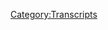 {{DEFAULTSORT:
    #_TRANSCRIPT_0389:January 15-17, 2020
}}{{Transcript
    | title         = [[389: January 15-17, 2020]]
    | caption       = [https://knowledgefight.libsyn.com/knowledge-fight-january-15-17-2020 Listen to this episode on Libsyn]
    | episodeNumber = [[389: January 15-17, 2020|389]]
    | length        = 03:00:11
}}

{{MessageBox
    | header     = Warning: Bot Generated Content
    | text       = This transcript was automatically generated by transcription software and likely contains many mistakes and misattributions. Please check the audio for definitive quotes, attribution, and context.
    | image      = N3yvass4myg91.webp
    | imagewidth = 50px
    | id         = warning
}}

{{TranscriptBlock
    | name      = Unknown Speaker
    | timestamp = 00:00:00.000
    | text      = N-n-n-n-n-n-n-n-knowledge fight.
}}

{{TranscriptBlock
    | name      = Unknown Speaker
    | timestamp = 00:00:12.960
    | text      = Dan and Jordan, I am sweating.
}}

{{TranscriptBlock
    | name      = Unknown Speaker
    | timestamp = 00:00:18.039
    | text      = Knowledgefight.com, it's time to pray.
}}

{{TranscriptBlock
    | name      = Unknown Speaker
    | timestamp = 00:00:21.280
    | text      = I have great respect for knowledge fight.
}}

{{TranscriptBlock
    | name      = Unknown Speaker
    | timestamp = 00:00:23.920
    | text      = Knowledge fight.
}}

{{TranscriptBlock
    | name      = Unknown Speaker
    | timestamp = 00:00:24.920
    | text      = I'm sick of them posing as if they're the good guys, saying we are the bad guys.
}}

{{TranscriptBlock
    | name      = Unknown Speaker
    | timestamp = 00:00:28.920
    | text      = Knowledge Fight.
}}

{{TranscriptBlock
    | name      = Unknown Speaker
    | timestamp = 00:00:29.920
    | text      = Dan and Jordan, Knowledge Fight.
}}

{{TranscriptBlock
    | name      = Unknown Speaker
    | timestamp = 00:00:35.460
    | text      = Need money.
}}

{{TranscriptBlock
    | name      = Unknown Speaker
    | timestamp = 00:00:55.560
    | text      = Not Knowledge Fight dot com.
}}

{{TranscriptBlock
    | name      = Unknown Speaker
    | timestamp = 00:00:58.520
    | text      = I love you.
}}

{{TranscriptBlock
    | name      = Unknown Speaker
    | timestamp = 00:00:59.520
    | text      = Hey, everybody, welcome back to
}}

{{TranscriptBlock
    | name      = Unknown Speaker
    | timestamp = 00:01:00.640
    | text      = Knowledge Fight. I'm Dan.
}}

{{TranscriptBlock
    | name      = Unknown Speaker
    | timestamp = 00:01:01.960
    | text      = We're couple dudes like to sit
}}

{{TranscriptBlock
    | name      = Unknown Speaker
    | timestamp = 00:01:02.920
    | text      = around, drink novelty bevs and talk
}}

{{TranscriptBlock
    | name      = Unknown Speaker
    | timestamp = 00:01:04.760
    | text      = a little bit about Alex Jones.
}}

{{TranscriptBlock
    | name      = Unknown Speaker
    | timestamp = 00:01:06.040
    | text      = And apparently we like to
}}

{{TranscriptBlock
    | name      = Unknown Speaker
    | timestamp = 00:01:07.680
    | text      = abbreviate things now.
}}

{{TranscriptBlock
    | name      = Unknown Speaker
    | timestamp = 00:01:09.159
    | text      = I do finger guns at you.
}}

{{TranscriptBlock
    | name      = Unknown Speaker
    | timestamp = 00:01:10.280
    | text      = Yeah.
}}

{{TranscriptBlock
    | name      = Unknown Speaker
    | timestamp = 00:01:11.640
    | text      = This is a new crucial part of our
}}

{{TranscriptBlock
    | name      = Unknown Speaker
    | timestamp = 00:01:13.000
    | text      = show.
}}

{{TranscriptBlock
    | name      = Unknown Speaker
    | timestamp = 00:01:13.319
    | text      = Right.
}}

{{TranscriptBlock
    | name      = Unknown Speaker
    | timestamp = 00:01:13.799
    | text      = I moved the desk a little bit
}}

{{TranscriptBlock
    | name      = Unknown Speaker
    | timestamp = 00:01:15.239
    | text      = across the room and opened things
}}

{{TranscriptBlock
    | name      = Unknown Speaker
    | timestamp = 00:01:17.000
    | text      = up in here. Now I'm shortening
}}

{{TranscriptBlock
    | name      = Unknown Speaker
    | timestamp = 00:01:18.920
    | text      = words.
}}

{{TranscriptBlock
    | name      = Unknown Speaker
    | timestamp = 00:01:21.280
    | text      = What's up, Dan?
}}

{{TranscriptBlock
    | name      = Unknown Speaker
    | timestamp = 00:01:22.760
    | text      = Dan, quick question.
}}

{{TranscriptBlock
    | name      = Unknown Speaker
    | timestamp = 00:01:23.799
    | text      = Yes.
}}

{{TranscriptBlock
    | name      = Unknown Speaker
    | timestamp = 00:01:25.359
    | text      = I think this one's going to be a
}}

{{TranscriptBlock
    | name      = Unknown Speaker
    | timestamp = 00:01:26.640
    | text      = fun one.
}}

{{TranscriptBlock
    | name      = Unknown Speaker
    | timestamp = 00:01:27.159
    | text      = OK, what are your top three fast
}}

{{TranscriptBlock
    | name      = Unknown Speaker
    | timestamp = 00:01:28.719
    | text      = and furious films?
}}

{{TranscriptBlock
    | name      = Unknown Speaker
    | timestamp = 00:01:29.799
    | text      = And I will include Hobbs
}}

{{TranscriptBlock
    | name      = Unknown Speaker
    | timestamp = 00:01:31.760
    | text      = and Shaw should you so desire.
}}

{{TranscriptBlock
    | name      = Unknown Speaker
    | timestamp = 00:01:33.920
    | text      = I don't know.
}}

{{TranscriptBlock
    | name      = Unknown Speaker
    | timestamp = 00:01:34.760
    | text      = It's really hard to rank
}}

{{TranscriptBlock
    | name      = Unknown Speaker
    | timestamp = 00:01:36.560
    | text      = the later ones, but I'll tell
}}

{{TranscriptBlock
    | name      = Unknown Speaker
    | timestamp = 00:01:38.439
    | text      = you for sure that one isn't
}}

{{TranscriptBlock
    | name      = Unknown Speaker
    | timestamp = 00:01:40.400
    | text      = in the top three
}}

{{TranscriptBlock
    | name      = Unknown Speaker
    | timestamp = 00:01:42.280
    | text      = two grounded.
}}

{{TranscriptBlock
    | name      = Unknown Speaker
    | timestamp = 00:01:43.040
    | text      = Yeah.
}}

{{TranscriptBlock
    | name      = Unknown Speaker
    | timestamp = 00:01:43.659
    | text      = Two down to earth.
}}

{{TranscriptBlock
    | name      = Unknown Speaker
    | timestamp = 00:01:44.480
    | text      = I have a very soft spot
}}

{{TranscriptBlock
    | name      = Unknown Speaker
    | timestamp = 00:01:46.319
    | text      = in my heart for too fast, too
}}

{{TranscriptBlock
    | name      = Unknown Speaker
    | timestamp = 00:01:48.200
    | text      = furious.
}}

{{TranscriptBlock
    | name      = Unknown Speaker
    | timestamp = 00:01:48.799
    | text      = OK, because the name is hilarious.
}}

{{TranscriptBlock
    | name      = Unknown Speaker
    | timestamp = 00:01:50.439
    | text      = Yeah, it is very fun.
}}

{{TranscriptBlock
    | name      = Unknown Speaker
    | timestamp = 00:01:51.120
    | text      = And my friends
}}

{{TranscriptBlock
    | name      = Unknown Speaker
    | timestamp = 00:01:52.959
    | text      = named their cat to cookie to puss
}}

{{TranscriptBlock
    | name      = Unknown Speaker
    | timestamp = 00:01:54.840
    | text      = right.
}}

{{TranscriptBlock
    | name      = Unknown Speaker
    | timestamp = 00:01:55.840
    | text      = That's the second cat after cookie
}}

{{TranscriptBlock
    | name      = Unknown Speaker
    | timestamp = 00:01:57.400
    | text      = puss. Right.
}}

{{TranscriptBlock
    | name      = Unknown Speaker
    | timestamp = 00:01:59.159
    | text      = Went away actually.
}}

{{TranscriptBlock
    | name      = Unknown Speaker
    | timestamp = 00:02:00.159
    | text      = And so to cookie to puss, a lot of
}}

{{TranscriptBlock
    | name      = Unknown Speaker
    | timestamp = 00:02:01.879
    | text      = strong. And I was just the right
}}

{{TranscriptBlock
    | name      = Unknown Speaker
    | timestamp = 00:02:03.579
    | text      = age when too fast came
}}

{{TranscriptBlock
    | name      = Unknown Speaker
    | timestamp = 00:02:05.239
    | text      = up. And Ludacris is in it.
}}

{{TranscriptBlock
    | name      = Unknown Speaker
    | timestamp = 00:02:06.519
    | text      = He's amazing. That's when he came
}}

{{TranscriptBlock
    | name      = Unknown Speaker
    | timestamp = 00:02:08.159
    | text      = around. That's when he came into
}}

{{TranscriptBlock
    | name      = Unknown Speaker
    | timestamp = 00:02:09.840
    | text      = his own as an actor.
}}

{{TranscriptBlock
    | name      = Unknown Speaker
    | timestamp = 00:02:11.599
    | text      = I enjoyed the hell out of that one.
}}

{{TranscriptBlock
    | name      = Unknown Speaker
    | timestamp = 00:02:13.439
    | text      = I would say it's it shouldn't be
}}

{{TranscriptBlock
    | name      = Unknown Speaker
    | timestamp = 00:02:15.199
    | text      = in the top four, but I'm going to
}}

{{TranscriptBlock
    | name      = Unknown Speaker
    | timestamp = 00:02:16.719
    | text      = or top three, but I'm going to put
}}

{{TranscriptBlock
    | name      = Unknown Speaker
    | timestamp = 00:02:17.759
    | text      = four in.
}}

{{TranscriptBlock
    | name      = Unknown Speaker
    | timestamp = 00:02:18.639
    | text      = OK, in my top three.
}}

{{TranscriptBlock
    | name      = Unknown Speaker
    | timestamp = 00:02:20.240
    | text      = Which one is that fast and furious
}}

{{TranscriptBlock
    | name      = Unknown Speaker
    | timestamp = 00:02:21.740
    | text      = for a four for four
}}

{{TranscriptBlock
    | name      = Unknown Speaker
    | timestamp = 00:02:23.520
    | text      = furious?
}}

{{TranscriptBlock
    | name      = Unknown Speaker
    | timestamp = 00:02:24.879
    | text      = I don't know for furious
}}

{{TranscriptBlock
    | name      = Unknown Speaker
    | timestamp = 00:02:26.719
    | text      = discount.
}}

{{TranscriptBlock
    | name      = Unknown Speaker
    | timestamp = 00:02:27.800
    | text      = The only reason that one gets into
}}

{{TranscriptBlock
    | name      = Unknown Speaker
    | timestamp = 00:02:29.960
    | text      = the top is because I went to go
}}

{{TranscriptBlock
    | name      = Unknown Speaker
    | timestamp = 00:02:31.879
    | text      = see that with my buddies
}}

{{TranscriptBlock
    | name      = Unknown Speaker
    | timestamp = 00:02:34.039
    | text      = in Missouri, my dick
}}

{{TranscriptBlock
    | name      = Unknown Speaker
    | timestamp = 00:02:35.960
    | text      = dickhole friends.
}}

{{TranscriptBlock
    | name      = Unknown Speaker
    | timestamp = 00:02:37.639
    | text      = OK, we almost got kicked out of the
}}

{{TranscriptBlock
    | name      = Unknown Speaker
    | timestamp = 00:02:39.560
    | text      = theater because we were laughing so
}}

{{TranscriptBlock
    | name      = Unknown Speaker
    | timestamp = 00:02:40.879
    | text      = hard.
}}

{{TranscriptBlock
    | name      = Unknown Speaker
    | timestamp = 00:02:43.120
    | text      = It's a funny it's a funny movie.
}}

{{TranscriptBlock
    | name      = Unknown Speaker
    | timestamp = 00:02:45.039
    | text      = Yeah, me and my buddy Berger were
}}

{{TranscriptBlock
    | name      = Unknown Speaker
    | timestamp = 00:02:47.039
    | text      = laughing real hard at stuff and
}}

{{TranscriptBlock
    | name      = Unknown Speaker
    | timestamp = 00:02:48.879
    | text      = we got shushed aggressively by
}}

{{TranscriptBlock
    | name      = Unknown Speaker
    | timestamp = 00:02:50.879
    | text      = people around us.
}}

{{TranscriptBlock
    | name      = Unknown Speaker
    | timestamp = 00:02:51.919
    | text      = We were very high and probably
}}

{{TranscriptBlock
    | name      = Unknown Speaker
    | timestamp = 00:02:53.879
    | text      = drunk. And so, yeah, but
}}

{{TranscriptBlock
    | name      = Unknown Speaker
    | timestamp = 00:02:55.780
    | text      = that experience was really fun.
}}

{{TranscriptBlock
    | name      = Unknown Speaker
    | timestamp = 00:02:57.180
    | text      = Like, sure, indignant about
}}

{{TranscriptBlock
    | name      = Unknown Speaker
    | timestamp = 00:02:59.039
    | text      = like, why are you taking this
}}

{{TranscriptBlock
    | name      = Unknown Speaker
    | timestamp = 00:03:00.039
    | text      = seriously?
}}

{{TranscriptBlock
    | name      = Unknown Speaker
    | timestamp = 00:03:00.879
    | text      = The movie is almost a tertiary
}}

{{TranscriptBlock
    | name      = Unknown Speaker
    | timestamp = 00:03:02.520
    | text      = experience.
}}

{{TranscriptBlock
    | name      = Unknown Speaker
    | timestamp = 00:03:03.199
    | text      = Yeah.
}}

{{TranscriptBlock
    | name      = Unknown Speaker
    | timestamp = 00:03:04.000
    | text      = And then I don't know, one of the
}}

{{TranscriptBlock
    | name      = Unknown Speaker
    | timestamp = 00:03:05.860
    | text      = later ones.
}}

{{TranscriptBlock
    | name      = Unknown Speaker
    | timestamp = 00:03:07.960
    | text      = All of them, all of the later
}}

{{TranscriptBlock
    | name      = Unknown Speaker
    | timestamp = 00:03:09.919
    | text      = ones.
}}

{{TranscriptBlock
    | name      = Unknown Speaker
    | timestamp = 00:03:10.159
    | text      = I always found Fast Five to be a
}}

{{TranscriptBlock
    | name      = Unknown Speaker
    | timestamp = 00:03:11.719
    | text      = very funny name.
}}

{{TranscriptBlock
    | name      = Unknown Speaker
    | timestamp = 00:03:12.919
    | text      = Yeah, I have no idea why.
}}

{{TranscriptBlock
    | name      = Unknown Speaker
    | timestamp = 00:03:14.280
    | text      = Yeah, I think four might have been
}}

{{TranscriptBlock
    | name      = Unknown Speaker
    | timestamp = 00:03:15.520
    | text      = fast and furious.
}}

{{TranscriptBlock
    | name      = Unknown Speaker
    | timestamp = 00:03:16.960
    | text      = I think that would have been
}}

{{TranscriptBlock
    | name      = Unknown Speaker
    | timestamp = 00:03:18.280
    | text      = one where they took the the off it.
}}

{{TranscriptBlock
    | name      = Unknown Speaker
    | timestamp = 00:03:21.080
    | text      = Quite remember.
}}

{{TranscriptBlock
    | name      = Unknown Speaker
    | timestamp = 00:03:22.439
    | text      = Oh, Tokyo Drift was great, too.
}}

{{TranscriptBlock
    | name      = Unknown Speaker
    | timestamp = 00:03:24.240
    | text      = You loved Tokyo Drift.
}}

{{TranscriptBlock
    | name      = Unknown Speaker
    | timestamp = 00:03:25.639
    | text      = Underrated.
}}

{{TranscriptBlock
    | name      = Unknown Speaker
    | timestamp = 00:03:26.319
    | text      = Little Bow Wow was up in there.
}}

{{TranscriptBlock
    | name      = Unknown Speaker
    | timestamp = 00:03:28.319
    | text      = That guy, one of the
}}

{{TranscriptBlock
    | name      = Unknown Speaker
    | timestamp = 00:03:30.159
    | text      = actors in it is from Missouri.
}}

{{TranscriptBlock
    | name      = Unknown Speaker
    | timestamp = 00:03:32.400
    | text      = Everyone was really proud of that.
}}

{{TranscriptBlock
    | name      = Unknown Speaker
    | timestamp = 00:03:35.599
    | text      = He's a Missouri hero now.
}}

{{TranscriptBlock
    | name      = Unknown Speaker
    | timestamp = 00:03:36.840
    | text      = Yeah, absolutely.
}}

{{TranscriptBlock
    | name      = Unknown Speaker
    | timestamp = 00:03:37.560
    | text      = There's a lot of talk about that
}}

{{TranscriptBlock
    | name      = Unknown Speaker
    | timestamp = 00:03:38.840
    | text      = when the movie came out
}}

{{TranscriptBlock
    | name      = Unknown Speaker
    | timestamp = 00:03:40.680
    | text      = and they drifted.
}}

{{TranscriptBlock
    | name      = Unknown Speaker
    | timestamp = 00:03:41.800
    | text      = They did.
}}

{{TranscriptBlock
    | name      = Unknown Speaker
    | timestamp = 00:03:42.840
    | text      = They did the DK.
}}

{{TranscriptBlock
    | name      = Unknown Speaker
    | timestamp = 00:03:44.039
    | text      = They they made very sure to
}}

{{TranscriptBlock
    | name      = Unknown Speaker
    | timestamp = 00:03:46.039
    | text      = add that into the movie.
}}

{{TranscriptBlock
    | name      = Unknown Speaker
    | timestamp = 00:03:47.039
    | text      = I think I saw that with Berger
}}

{{TranscriptBlock
    | name      = Unknown Speaker
    | timestamp = 00:03:48.639
    | text      = also, my buddy Berger, because he
}}

{{TranscriptBlock
    | name      = Unknown Speaker
    | timestamp = 00:03:50.360
    | text      = likes you like to drive fast more
}}

{{TranscriptBlock
    | name      = Unknown Speaker
    | timestamp = 00:03:52.219
    | text      = than anyone else I knew.
}}

{{TranscriptBlock
    | name      = Unknown Speaker
    | timestamp = 00:03:53.639
    | text      = OK. And I think as
}}

{{TranscriptBlock
    | name      = Unknown Speaker
    | timestamp = 00:03:55.639
    | text      = I recall, we saw that together
}}

{{TranscriptBlock
    | name      = Unknown Speaker
    | timestamp = 00:03:57.479
    | text      = and they keep calling him DK because
}}

{{TranscriptBlock
    | name      = Unknown Speaker
    | timestamp = 00:03:59.319
    | text      = he's the drift king.
}}

{{TranscriptBlock
    | name      = Unknown Speaker
    | timestamp = 00:04:00.080
    | text      = Yes. And sure, sure.
}}

{{TranscriptBlock
    | name      = Unknown Speaker
    | timestamp = 00:04:02.080
    | text      = Berger was like someone's gonna
}}

{{TranscriptBlock
    | name      = Unknown Speaker
    | timestamp = 00:04:04.039
    | text      = make a Donkey Kong joke.
}}

{{TranscriptBlock
    | name      = Unknown Speaker
    | timestamp = 00:04:05.080
    | text      = Yes. And then, of course, you know,
}}

{{TranscriptBlock
    | name      = Unknown Speaker
    | timestamp = 00:04:06.680
    | text      = an hour into the movie, someone
}}

{{TranscriptBlock
    | name      = Unknown Speaker
    | timestamp = 00:04:07.719
    | text      = calls him Donkey. Absolutely.
}}

{{TranscriptBlock
    | name      = Unknown Speaker
    | timestamp = 00:04:09.280
    | text      = Anyway, fun memories of seeing fast
}}

{{TranscriptBlock
    | name      = Unknown Speaker
    | timestamp = 00:04:10.840
    | text      = and furious movies.
}}

{{TranscriptBlock
    | name      = Unknown Speaker
    | timestamp = 00:04:11.840
    | text      = Fun times.
}}

{{TranscriptBlock
    | name      = Unknown Speaker
    | timestamp = 00:04:12.680
    | text      = I know a bit about it, but I refuse
}}

{{TranscriptBlock
    | name      = Unknown Speaker
    | timestamp = 00:04:14.340
    | text      = to strongly rank, but I
}}

{{TranscriptBlock
    | name      = Unknown Speaker
    | timestamp = 00:04:16.279
    | text      = do know a lot about Alex Jones and
}}

{{TranscriptBlock
    | name      = Unknown Speaker
    | timestamp = 00:04:17.519
    | text      = I'll rank him as poor.
}}

{{TranscriptBlock
    | name      = Unknown Speaker
    | timestamp = 00:04:19.879
    | text      = He's in my bottom three
}}

{{TranscriptBlock
    | name      = Unknown Speaker
    | timestamp = 00:04:21.879
    | text      = all time. Alex Jones is.
}}

{{TranscriptBlock
    | name      = Unknown Speaker
    | timestamp = 00:04:23.279
    | text      = Yeah. So, Jordan, today we've got
}}

{{TranscriptBlock
    | name      = Unknown Speaker
    | timestamp = 00:04:24.600
    | text      = an episode to go over.
}}

{{TranscriptBlock
    | name      = Unknown Speaker
    | timestamp = 00:04:25.540
    | text      = We cannot get out of the present
}}

{{TranscriptBlock
    | name      = Unknown Speaker
    | timestamp = 00:04:26.839
    | text      = day because everything keeps
}}

{{TranscriptBlock
    | name      = Unknown Speaker
    | timestamp = 00:04:28.000
    | text      = happening. Yeah, they refuse to
}}

{{TranscriptBlock
    | name      = Unknown Speaker
    | timestamp = 00:04:29.839
    | text      = stop doing stuff.
}}

{{TranscriptBlock
    | name      = Unknown Speaker
    | timestamp = 00:04:30.839
    | text      = Yeah. So we must pay attention
}}

{{TranscriptBlock
    | name      = Unknown Speaker
    | timestamp = 00:04:33.160
    | text      = and see what's up.
}}

{{TranscriptBlock
    | name      = Unknown Speaker
    | timestamp = 00:04:34.079
    | text      = So today we're going to be going
}}

{{TranscriptBlock
    | name      = Unknown Speaker
    | timestamp = 00:04:35.079
    | text      = over January 15th through 17th,
}}

{{TranscriptBlock
    | name      = Unknown Speaker
    | timestamp = 00:04:37.100
    | text      = which is Wednesday through Friday
}}

{{TranscriptBlock
    | name      = Unknown Speaker
    | timestamp = 00:04:38.399
    | text      = of last week.
}}

{{TranscriptBlock
    | name      = Unknown Speaker
    | timestamp = 00:04:39.079
    | text      = OK. And, you know, there's
}}

{{TranscriptBlock
    | name      = Unknown Speaker
    | timestamp = 00:04:41.079
    | text      = been currently
}}

{{TranscriptBlock
    | name      = Unknown Speaker
    | timestamp = 00:04:43.040
    | text      = right now as we're recording, this
}}

{{TranscriptBlock
    | name      = Unknown Speaker
    | timestamp = 00:04:44.839
    | text      = is Sunday. Yes.
}}

{{TranscriptBlock
    | name      = Unknown Speaker
    | timestamp = 00:04:46.399
    | text      = And into next week, Alex Jones
}}

{{TranscriptBlock
    | name      = Unknown Speaker
    | timestamp = 00:04:48.360
    | text      = is out of studio.
}}

{{TranscriptBlock
    | name      = Unknown Speaker
    | timestamp = 00:04:49.160
    | text      = He is making a trip to the East
}}

{{TranscriptBlock
    | name      = Unknown Speaker
    | timestamp = 00:04:50.899
    | text      = Coast.
}}

{{TranscriptBlock
    | name      = Unknown Speaker
    | timestamp = 00:04:51.759
    | text      = He is going to Virginia for that
}}

{{TranscriptBlock
    | name      = Unknown Speaker
    | timestamp = 00:04:53.279
    | text      = rally on Monday in Richmond.
}}

{{TranscriptBlock
    | name      = Unknown Speaker
    | timestamp = 00:04:54.279
    | text      = No, no.
}}

{{TranscriptBlock
    | name      = Unknown Speaker
    | timestamp = 00:04:55.480
    | text      = He is going to be in D.C., I don't
}}

{{TranscriptBlock
    | name      = Unknown Speaker
    | timestamp = 00:04:57.079
    | text      = know, yelling at a building while
}}

{{TranscriptBlock
    | name      = Unknown Speaker
    | timestamp = 00:04:59.000
    | text      = Trump is having his impeachment
}}

{{TranscriptBlock
    | name      = Unknown Speaker
    | timestamp = 00:05:00.639
    | text      = hearing. I like it, according to
}}

{{TranscriptBlock
    | name      = Unknown Speaker
    | timestamp = 00:05:02.000
    | text      = Alex. OK, so he's
}}

{{TranscriptBlock
    | name      = Unknown Speaker
    | timestamp = 00:05:04.000
    | text      = on that trip.
}}

{{TranscriptBlock
    | name      = Unknown Speaker
    | timestamp = 00:05:04.879
    | text      = But the preamble to it is
}}

{{TranscriptBlock
    | name      = Unknown Speaker
    | timestamp = 00:05:06.959
    | text      = this three day stretch at the
}}

{{TranscriptBlock
    | name      = Unknown Speaker
    | timestamp = 00:05:08.879
    | text      = end of last week.
}}

{{TranscriptBlock
    | name      = Unknown Speaker
    | timestamp = 00:05:10.180
    | text      = And I think there's some trouble.
}}

{{TranscriptBlock
    | name      = Unknown Speaker
    | timestamp = 00:05:12.279
    | text      = I think there's some pretty fucking
}}

{{TranscriptBlock
    | name      = Unknown Speaker
    | timestamp = 00:05:13.360
    | text      = hilarious things that happen to
}}

{{TranscriptBlock
    | name      = Unknown Speaker
    | timestamp = 00:05:14.759
    | text      = him. But also very irresponsible,
}}

{{TranscriptBlock
    | name      = Unknown Speaker
    | timestamp = 00:05:17.060
    | text      = very horrible lies
}}

{{TranscriptBlock
    | name      = Unknown Speaker
    | timestamp = 00:05:19.040
    | text      = that Alex is putting out into the
}}

{{TranscriptBlock
    | name      = Unknown Speaker
    | timestamp = 00:05:20.360
    | text      = world that could have pretty bad
}}

{{TranscriptBlock
    | name      = Unknown Speaker
    | timestamp = 00:05:22.019
    | text      = consequences, all things considered,
}}

{{TranscriptBlock
    | name      = Unknown Speaker
    | timestamp = 00:05:24.040
    | text      = but also may just be his normal
}}

{{TranscriptBlock
    | name      = Unknown Speaker
    | timestamp = 00:05:25.800
    | text      = standard fare where he lies and
}}

{{TranscriptBlock
    | name      = Unknown Speaker
    | timestamp = 00:05:27.480
    | text      = people just incorporate bad
}}

{{TranscriptBlock
    | name      = Unknown Speaker
    | timestamp = 00:05:29.199
    | text      = beliefs.
}}

{{TranscriptBlock
    | name      = Unknown Speaker
    | timestamp = 00:05:30.000
    | text      = Toss it in there.
}}

{{TranscriptBlock
    | name      = Unknown Speaker
    | timestamp = 00:05:30.720
    | text      = Yeah. So we'll get into a bunch of
}}

{{TranscriptBlock
    | name      = Unknown Speaker
    | timestamp = 00:05:32.480
    | text      = this. But before we do that, we got
}}

{{TranscriptBlock
    | name      = Unknown Speaker
    | timestamp = 00:05:33.800
    | text      = to take a moment to say thank you to
}}

{{TranscriptBlock
    | name      = Unknown Speaker
    | timestamp = 00:05:35.319
    | text      = Paul Walker and everybody who has
}}

{{TranscriptBlock
    | name      = Unknown Speaker
    | timestamp = 00:05:37.079
    | text      = signed up to support the show.
}}

{{TranscriptBlock
    | name      = Unknown Speaker
    | timestamp = 00:05:38.959
    | text      = Absolutely. Rest in power, Paul.
}}

{{TranscriptBlock
    | name      = Unknown Speaker
    | timestamp = 00:05:40.759
    | text      = So first, Jeff, thank you so much.
}}

{{TranscriptBlock
    | name      = Unknown Speaker
    | timestamp = 00:05:42.680
    | text      = You are now a policy wonk.
}}

{{TranscriptBlock
    | name      = Unknown Speaker
    | timestamp = 00:05:43.720
    | text      = I'm a policy wonk.
}}

{{TranscriptBlock
    | name      = Unknown Speaker
    | timestamp = 00:05:44.800
    | text      = Thank you, Jay.
}}

{{TranscriptBlock
    | name      = Unknown Speaker
    | timestamp = 00:05:45.680
    | text      = Thanks to Dan.
}}

{{TranscriptBlock
    | name      = Unknown Speaker
    | timestamp = 00:05:46.819
    | text      = Great name. Thank you so much.
}}

{{TranscriptBlock
    | name      = Unknown Speaker
    | timestamp = 00:05:48.000
    | text      = You are now a policy wonk.
}}

{{TranscriptBlock
    | name      = Unknown Speaker
    | timestamp = 00:05:49.079
    | text      = I'm a policy wonk.
}}

{{TranscriptBlock
    | name      = Unknown Speaker
    | timestamp = 00:05:50.079
    | text      = Thanks, Dan. Thank you, Dan.
}}

{{TranscriptBlock
    | name      = Unknown Speaker
    | timestamp = 00:05:51.600
    | text      = Next. Tara or may be tomorrow.
}}

{{TranscriptBlock
    | name      = Unknown Speaker
    | timestamp = 00:05:53.240
    | text      = Not entirely sure, but either way,
}}

{{TranscriptBlock
    | name      = Unknown Speaker
    | timestamp = 00:05:54.620
    | text      = thank you very much.
}}

{{TranscriptBlock
    | name      = Unknown Speaker
    | timestamp = 00:05:55.360
    | text      = You are now a policy wonk.
}}

{{TranscriptBlock
    | name      = Unknown Speaker
    | timestamp = 00:05:56.459
    | text      = I'm a policy wonk.
}}

{{TranscriptBlock
    | name      = Unknown Speaker
    | timestamp = 00:05:57.540
    | text      = Thank you very much.
}}

{{TranscriptBlock
    | name      = Unknown Speaker
    | timestamp = 00:05:58.560
    | text      = Next, John asks, thank you so
}}

{{TranscriptBlock
    | name      = Unknown Speaker
    | timestamp = 00:06:00.480
    | text      = much. You are now a policy wonk.
}}

{{TranscriptBlock
    | name      = Unknown Speaker
    | timestamp = 00:06:01.879
    | text      = I'm a policy wonk, thanks, John.
}}

{{TranscriptBlock
    | name      = Unknown Speaker
    | timestamp = 00:06:03.519
    | text      = Thank you. Next, John F they
}}

{{TranscriptBlock
    | name      = Unknown Speaker
    | timestamp = 00:06:05.439
    | text      = do so much.
}}

{{TranscriptBlock
    | name      = Unknown Speaker
    | timestamp = 00:06:06.300
    | text      = You're now a policy wonk.
}}

{{TranscriptBlock
    | name      = Unknown Speaker
    | timestamp = 00:06:07.439
    | text      = I'm a policy wonk.
}}

{{TranscriptBlock
    | name      = Unknown Speaker
    | timestamp = 00:06:08.720
    | text      = Thanks, John.
}}

{{TranscriptBlock
    | name      = Unknown Speaker
    | timestamp = 00:06:11.000
    | text      = E-L-E-I-G-H. Thank you so much. You are now a policy wonk.
}}

{{TranscriptBlock
    | name      = Unknown Speaker
    | timestamp = 00:06:15.000
    | text      = I'm a policy wonk.
}}

{{TranscriptBlock
    | name      = Unknown Speaker
    | timestamp = 00:06:16.000
    | text      = Thank you, Lee.
}}

{{TranscriptBlock
    | name      = Unknown Speaker
    | timestamp = 00:06:17.000
    | text      = Thank you, Lee.
}}

{{TranscriptBlock
    | name      = Unknown Speaker
    | timestamp = 00:06:18.000
    | text      = And then finally, I'd like to say thank you to a couple of people who donated on an elevated level and we appreciate that very much.
}}

{{TranscriptBlock
    | name      = Unknown Speaker
    | timestamp = 00:06:22.000
    | text      = So first of all, Ketcher, thank you so much. You are now a technocrat.
}}

{{TranscriptBlock
    | name      = Unknown Speaker
    | timestamp = 00:06:25.000
    | text      = And, Mr. Kevin, thank you so much. You are now a technocrat.
}}

{{TranscriptBlock
    | name      = Unknown Speaker
    | timestamp = 00:06:29.000
    | text      = I'm a policy wonk.
}}

{{TranscriptBlock
    | name      = Unknown Speaker
    | timestamp = 00:06:30.000
    | text      = Crikey, mate. That's fantastic. Have yourself a brew.
}}

{{TranscriptBlock
    | name      = Unknown Speaker
    | timestamp = 00:06:33.000
    | text      = How's your 401k doing, bro?
}}

{{TranscriptBlock
    | name      = Unknown Speaker
    | timestamp = 00:06:35.000
    | text      = Alright, we gotta go full tilt boogie on this, Watson, alright?
}}

{{TranscriptBlock
    | name      = Unknown Speaker
    | timestamp = 00:06:37.000
    | text      = Let's just get down to business.
}}

{{TranscriptBlock
    | name      = Unknown Speaker
    | timestamp = 00:06:39.000
    | text      = We ain't making that money off that heroin.
}}

{{TranscriptBlock
    | name      = Unknown Speaker
    | timestamp = 00:06:41.000
    | text      = Why you pimps so good?
}}

{{TranscriptBlock
    | name      = Unknown Speaker
    | timestamp = 00:06:43.000
    | text      = My neck is freakishly large.
}}

{{TranscriptBlock
    | name      = Unknown Speaker
    | timestamp = 00:06:45.000
    | text      = I declare info war on you.
}}

{{TranscriptBlock
    | name      = Unknown Speaker
    | timestamp = 00:06:47.000
    | text      = Thank you so much, Ketcher and Mr. Kevin.
}}

{{TranscriptBlock
    | name      = Unknown Speaker
    | timestamp = 00:06:50.000
    | text      = Yes, thank you very much. We gotta ask Ketcher if he's been stealing signs.
}}

{{TranscriptBlock
    | name      = Unknown Speaker
    | timestamp = 00:06:54.000
    | text      = News.
}}

{{TranscriptBlock
    | name      = Unknown Speaker
    | timestamp = 00:06:55.000
    | text      = Oh, yeah.
}}

{{TranscriptBlock
    | name      = Unknown Speaker
    | timestamp = 00:06:56.000
    | text      = Keep up.
}}

{{TranscriptBlock
    | name      = Unknown Speaker
    | timestamp = 00:06:57.000
    | text      = It should be illegal.
}}

{{TranscriptBlock
    | name      = Unknown Speaker
    | timestamp = 00:06:58.000
    | text      = I'm fine with it.
}}

{{TranscriptBlock
    | name      = Unknown Speaker
    | timestamp = 00:06:59.000
    | text      = I don't really know.
}}

{{TranscriptBlock
    | name      = Unknown Speaker
    | timestamp = 00:07:00.000
    | text      = I'm fine with cheating.
}}

{{TranscriptBlock
    | name      = Unknown Speaker
    | timestamp = 00:07:01.000
    | text      = I don't have a position on baseball rules.
}}

{{TranscriptBlock
    | name      = Unknown Speaker
    | timestamp = 00:07:02.000
    | text      = I even like performance enhancing drugs. I'm all about them.
}}

{{TranscriptBlock
    | name      = Unknown Speaker
    | timestamp = 00:07:04.000
    | text      = I think it's silly that the infield fly rule exists.
}}

{{TranscriptBlock
    | name      = Unknown Speaker
    | timestamp = 00:07:07.000
    | text      = How dare you?
}}

{{TranscriptBlock
    | name      = Unknown Speaker
    | timestamp = 00:07:08.000
    | text      = I don't fight about it.
}}

{{TranscriptBlock
    | name      = Unknown Speaker
    | timestamp = 00:07:09.000
    | text      = How dare you?
}}

{{TranscriptBlock
    | name      = Unknown Speaker
    | timestamp = 00:07:10.000
    | text      = I have no idea.
}}

{{TranscriptBlock
    | name      = Unknown Speaker
    | timestamp = 00:07:11.000
    | text      = That would wind up me leading to a triple play.
}}

{{TranscriptBlock
    | name      = Unknown Speaker
    | timestamp = 00:07:12.000
    | text      = I do not know if I'm making a sound argument.
}}

{{TranscriptBlock
    | name      = Unknown Speaker
    | timestamp = 00:07:14.000
    | text      = I do not know anything about baseball.
}}

{{TranscriptBlock
    | name      = Unknown Speaker
    | timestamp = 00:07:16.000
    | text      = Don't worry about it.
}}

{{TranscriptBlock
    | name      = Unknown Speaker
    | timestamp = 00:07:17.000
    | text      = Have I ever told you my big fantasy about baseball?
}}

{{TranscriptBlock
    | name      = Unknown Speaker
    | timestamp = 00:07:19.000
    | text      = No.
}}

{{TranscriptBlock
    | name      = Unknown Speaker
    | timestamp = 00:07:20.000
    | text      = The whole team?
}}

{{TranscriptBlock
    | name      = Unknown Speaker
    | timestamp = 00:07:21.000
    | text      = I'd like to randomly be in a game where I'm in a position to hit a walk-off home run.
}}

{{TranscriptBlock
    | name      = Unknown Speaker
    | timestamp = 00:07:26.000
    | text      = Okay.
}}

{{TranscriptBlock
    | name      = Unknown Speaker
    | timestamp = 00:07:27.000
    | text      = Like Robert Redford in the natural.
}}

{{TranscriptBlock
    | name      = Unknown Speaker
    | timestamp = 00:07:29.000
    | text      = Sure.
}}

{{TranscriptBlock
    | name      = Unknown Speaker
    | timestamp = 00:07:30.000
    | text      = Whatever.
}}

{{TranscriptBlock
    | name      = Unknown Speaker
    | timestamp = 00:07:31.000
    | text      = However I get there is inconsequential.
}}

{{TranscriptBlock
    | name      = Unknown Speaker
    | timestamp = 00:07:32.000
    | text      = Gotcha.
}}

{{TranscriptBlock
    | name      = Unknown Speaker
    | timestamp = 00:07:33.000
    | text      = That's fine.
}}

{{TranscriptBlock
    | name      = Unknown Speaker
    | timestamp = 00:07:34.000
    | text      = So I'm there.
}}

{{TranscriptBlock
    | name      = Unknown Speaker
    | timestamp = 00:07:35.000
    | text      = I hit this walk-off home run.
}}

{{TranscriptBlock
    | name      = Unknown Speaker
    | timestamp = 00:07:36.000
    | text      = Maybe drop down, crab walk the bases.
}}

{{TranscriptBlock
    | name      = Unknown Speaker
    | timestamp = 00:07:38.000
    | text      = To really piss everyone off.
}}

{{TranscriptBlock
    | name      = Unknown Speaker
    | timestamp = 00:07:40.000
    | text      = Oh man.
}}

{{TranscriptBlock
    | name      = Unknown Speaker
    | timestamp = 00:07:41.000
    | text      = You don't know about the unwritten rules of baseball.
}}

{{TranscriptBlock
    | name      = Unknown Speaker
    | timestamp = 00:07:43.000
    | text      = You would be murdered.
}}

{{TranscriptBlock
    | name      = Unknown Speaker
    | timestamp = 00:07:44.000
    | text      = I've been told that.
}}

{{TranscriptBlock
    | name      = Unknown Speaker
    | timestamp = 00:07:45.000
    | text      = Yeah.
}}

{{TranscriptBlock
    | name      = Unknown Speaker
    | timestamp = 00:07:46.000
    | text      = Oh yeah.
}}

{{TranscriptBlock
    | name      = Unknown Speaker
    | timestamp = 00:07:47.000
    | text      = Imagine a 97 mile an hour fastball at your head.
}}

{{TranscriptBlock
    | name      = Unknown Speaker
    | timestamp = 00:07:49.000
    | text      = See this tells me that baseball has a cultural problem that needs to be...
}}

{{TranscriptBlock
    | name      = Unknown Speaker
    | timestamp = 00:07:53.000
    | text      = Massive.
}}

{{TranscriptBlock
    | name      = Unknown Speaker
    | timestamp = 00:07:54.000
    | text      = It's a nightmare.
}}

{{TranscriptBlock
    | name      = Unknown Speaker
    | timestamp = 00:07:55.000
    | text      = They need to do some...
}}

{{TranscriptBlock
    | name      = Unknown Speaker
    | timestamp = 00:07:56.000
    | text      = There needs to be a reformation within this baseball culture.
}}

{{TranscriptBlock
    | name      = Unknown Speaker
    | timestamp = 00:07:59.000
    | text      = The weirdest people.
}}

{{TranscriptBlock
    | name      = Unknown Speaker
    | timestamp = 00:08:00.000
    | text      = Anyway, thank you so much, catcher and Mr. Kevin.
}}

{{TranscriptBlock
    | name      = Unknown Speaker
    | timestamp = 00:08:02.000
    | text      = Yes, thank you very much.
}}

{{TranscriptBlock
    | name      = Unknown Speaker
    | timestamp = 00:08:03.000
    | text      = If you're out there listening and you're thinking,
}}

{{TranscriptBlock
    | name      = Unknown Speaker
    | timestamp = 00:08:04.000
    | text      = hey, I enjoy this show, I'd like to support what these gents do,
}}

{{TranscriptBlock
    | name      = Unknown Speaker
    | timestamp = 00:08:06.000
    | text      = you can do that by going to our website,
}}

{{TranscriptBlock
    | name      = Unknown Speaker
    | timestamp = 00:08:08.000
    | text      = knowledgefight.com, clicking the button that says support the show.
}}

{{TranscriptBlock
    | name      = Unknown Speaker
    | timestamp = 00:08:10.000
    | text      = It'd be lovely.
}}

{{TranscriptBlock
    | name      = Unknown Speaker
    | timestamp = 00:08:11.000
    | text      = So right off the bat, Jordan, I'm going to...
}}

{{TranscriptBlock
    | name      = Unknown Speaker
    | timestamp = 00:08:13.000
    | text      = Well, actually, let's start with an out of context drop.
}}

{{TranscriptBlock
    | name      = Unknown Speaker
    | timestamp = 00:08:16.000
    | text      = Okay.
}}

{{TranscriptBlock
    | name      = Unknown Speaker
    | timestamp = 00:08:17.000
    | text      = You want to put something on my tombstone?
}}

{{TranscriptBlock
    | name      = Unknown Speaker
    | timestamp = 00:08:19.000
    | text      = Awake!
}}

{{TranscriptBlock
    | name      = Unknown Speaker
    | timestamp = 00:08:20.000
    | text      = I am awake!
}}

{{TranscriptBlock
    | name      = Unknown Speaker
    | timestamp = 00:08:22.000
    | text      = That's probably...
}}

{{TranscriptBlock
    | name      = Unknown Speaker
    | timestamp = 00:08:23.000
    | text      = No, he's dead.
}}

{{TranscriptBlock
    | name      = Unknown Speaker
    | timestamp = 00:08:24.000
    | text      = That's the last thing you'd want on a tombstone.
}}

{{TranscriptBlock
    | name      = Unknown Speaker
    | timestamp = 00:08:26.000
    | text      = Yeah, that's the worst.
}}

{{TranscriptBlock
    | name      = Unknown Speaker
    | timestamp = 00:08:27.000
    | text      = He was awake.
}}

{{TranscriptBlock
    | name      = Unknown Speaker
    | timestamp = 00:08:28.000
    | text      = Maybe.
}}

{{TranscriptBlock
    | name      = Unknown Speaker
    | timestamp = 00:08:29.000
    | text      = I don't know.
}}

{{TranscriptBlock
    | name      = Unknown Speaker
    | timestamp = 00:08:30.000
    | text      = It's the wrong place for that epitaph.
}}

{{TranscriptBlock
    | name      = Unknown Speaker
    | timestamp = 00:08:33.000
    | text      = Anyway, I want to say that I'm going to dismiss something
}}

{{TranscriptBlock
    | name      = Unknown Speaker
    | timestamp = 00:08:37.000
    | text      = that I think that everyone's probably interested in hearing a take on,
}}

{{TranscriptBlock
    | name      = Unknown Speaker
    | timestamp = 00:08:41.000
    | text      = which is that there have been some videos that have come out of Alex
}}

{{TranscriptBlock
    | name      = Unknown Speaker
    | timestamp = 00:08:44.000
    | text      = at the Women's March in D.C.
}}

{{TranscriptBlock
    | name      = Unknown Speaker
    | timestamp = 00:08:46.000
    | text      = He's rolling around town in his dump tank.
}}

{{TranscriptBlock
    | name      = Unknown Speaker
    | timestamp = 00:08:49.000
    | text      = These are all just videos that Infowars has put out,
}}

{{TranscriptBlock
    | name      = Unknown Speaker
    | timestamp = 00:08:51.000
    | text      = and I'm not really seeing a ton of folks taking the bait and amplifying it,
}}

{{TranscriptBlock
    | name      = Unknown Speaker
    | timestamp = 00:08:55.000
    | text      = and I think that's a positive.
}}

{{TranscriptBlock
    | name      = Unknown Speaker
    | timestamp = 00:08:57.000
    | text      = I'm not particularly interested in this frivolous and desperate attempt
}}

{{TranscriptBlock
    | name      = Unknown Speaker
    | timestamp = 00:09:00.000
    | text      = to get free press.
}}

{{TranscriptBlock
    | name      = Unknown Speaker
    | timestamp = 00:09:01.000
    | text      = It kind of just makes me sad, like seeing a child acting out to get attention.
}}

{{TranscriptBlock
    | name      = Unknown Speaker
    | timestamp = 00:09:05.000
    | text      = If you're that kid's parent, you need to take that behavior seriously,
}}

{{TranscriptBlock
    | name      = Unknown Speaker
    | timestamp = 00:09:08.000
    | text      = but otherwise, just leave it alone and ignore it.
}}

{{TranscriptBlock
    | name      = Unknown Speaker
    | timestamp = 00:09:11.000
    | text      = And Jordan, I am not Alex's dad.
}}

{{TranscriptBlock
    | name      = Unknown Speaker
    | timestamp = 00:09:13.000
    | text      = You're not.
}}

{{TranscriptBlock
    | name      = Unknown Speaker
    | timestamp = 00:09:14.000
    | text      = So I am not concerned with this wah behavior, look at me, I got a tank.
}}

{{TranscriptBlock
    | name      = Unknown Speaker
    | timestamp = 00:09:17.000
    | text      = I don't think he is either.
}}

{{TranscriptBlock
    | name      = Unknown Speaker
    | timestamp = 00:09:19.000
    | text      = Well, he's human resources.
}}

{{TranscriptBlock
    | name      = Unknown Speaker
    | timestamp = 00:09:21.000
    | text      = Yeah, well, he should be.
}}

{{TranscriptBlock
    | name      = Unknown Speaker
    | timestamp = 00:09:22.000
    | text      = Yeah, yeah, that's fair.
}}

{{TranscriptBlock
    | name      = Unknown Speaker
    | timestamp = 00:09:23.000
    | text      = There are more pressing issues today,
}}

{{TranscriptBlock
    | name      = Unknown Speaker
    | timestamp = 00:09:25.000
    | text      = namely taking a look at Alex's behavior prior for him leaving on this East Coast trip.
}}

{{TranscriptBlock
    | name      = Unknown Speaker
    | timestamp = 00:09:30.000
    | text      = A lot of Alex's focus seems to be on the upcoming Second Amendment rally in Richmond, Virginia,
}}

{{TranscriptBlock
    | name      = Unknown Speaker
    | timestamp = 00:09:35.000
    | text      = and his desire to preemptively declare that anything that might happen there that's bad,
}}

{{TranscriptBlock
    | name      = Unknown Speaker
    | timestamp = 00:09:40.000
    | text      = it's going to be a false flag.
}}

{{TranscriptBlock
    | name      = Unknown Speaker
    | timestamp = 00:09:42.000
    | text      = Sure, sure.
}}

{{TranscriptBlock
    | name      = Unknown Speaker
    | timestamp = 00:09:43.000
    | text      = But there's a little more depth in his bullshit than immediately meets the eye,
}}

{{TranscriptBlock
    | name      = Unknown Speaker
    | timestamp = 00:09:47.000
    | text      = and I think it's wise or worthwhile for our purposes to take a look at it.
}}

{{TranscriptBlock
    | name      = Unknown Speaker
    | timestamp = 00:09:52.000
    | text      = But in order to start things off, I feel like it would be best to take a little moment
}}

{{TranscriptBlock
    | name      = Unknown Speaker
    | timestamp = 00:09:55.000
    | text      = to discuss the lead-up to this Richmond rally and how things got to the point where we are right now.
}}

{{TranscriptBlock
    | name      = Unknown Speaker
    | timestamp = 00:10:02.000
    | text      = As we've discussed a little bit in the past, there have been some messiness going on in Virginia.
}}

{{TranscriptBlock
    | name      = Unknown Speaker
    | timestamp = 00:10:07.000
    | text      = Oh, where?
}}

{{TranscriptBlock
    | name      = Unknown Speaker
    | timestamp = 00:10:08.000
    | text      = It's a bit of an oversimplification to put it this way,
}}

{{TranscriptBlock
    | name      = Unknown Speaker
    | timestamp = 00:10:11.000
    | text      = but a pretty simple explanation for what got us where we are right now is that the 2019 Virginia elections happened.
}}

{{TranscriptBlock
    | name      = Unknown Speaker
    | timestamp = 00:10:18.000
    | text      = In that election cycle, all 140 of the seats in the Virginia Senate and House of Representatives
}}

{{TranscriptBlock
    | name      = Unknown Speaker
    | timestamp = 00:10:23.000
    | text      = were up for reelection.
}}

{{TranscriptBlock
    | name      = Unknown Speaker
    | timestamp = 00:10:25.000
    | text      = Democrats had a net gain of two seats in the Senate, which gave them a 21 to 19 majority.
}}

{{TranscriptBlock
    | name      = Unknown Speaker
    | timestamp = 00:10:30.000
    | text      = In the House, the Democrats won a 55 to 45 majority,
}}

{{TranscriptBlock
    | name      = Unknown Speaker
    | timestamp = 00:10:34.000
    | text      = thus giving them control of both houses of the state legislature for the first time in 26 years.
}}

{{TranscriptBlock
    | name      = Unknown Speaker
    | timestamp = 00:10:39.000
    | text      = This naturally led to the right wing becoming completely paranoid about what would come.
}}

{{TranscriptBlock
    | name      = Unknown Speaker
    | timestamp = 00:10:44.000
    | text      = In an article in the Virginia Mercury, members from the new Democratic majority made it pretty clear
}}

{{TranscriptBlock
    | name      = Unknown Speaker
    | timestamp = 00:10:48.000
    | text      = that the largest focus of their agenda was going to be reshaping voter access laws,
}}

{{TranscriptBlock
    | name      = Unknown Speaker
    | timestamp = 00:10:53.000
    | text      = taking on redistricting, repealing voter ID laws, and passing a no-excuse-needed early voting for everyone.
}}

{{TranscriptBlock
    | name      = Unknown Speaker
    | timestamp = 00:11:00.000
    | text      = It's currently in the system it is now.
}}

{{TranscriptBlock
    | name      = Unknown Speaker
    | timestamp = 00:11:02.000
    | text      = You can early vote, but you have to give a vote.
}}

{{TranscriptBlock
    | name      = Unknown Speaker
    | timestamp = 00:11:04.000
    | text      = You have to justify it.
}}

{{TranscriptBlock
    | name      = Unknown Speaker
    | timestamp = 00:11:05.000
    | text      = Right, right. That seems weird.
}}

{{TranscriptBlock
    | name      = Unknown Speaker
    | timestamp = 00:11:07.000
    | text      = However, there was another reality.
}}

{{TranscriptBlock
    | name      = Unknown Speaker
    | timestamp = 00:11:10.000
    | text      = According to polling conducted by Everytown for Gun Safety,
}}

{{TranscriptBlock
    | name      = Unknown Speaker
    | timestamp = 00:11:13.000
    | text      = quote, 28% of voters said that a candidate's position on gun issues was the most important issue to their vote.
}}

{{TranscriptBlock
    | name      = Unknown Speaker
    | timestamp = 00:11:20.000
    | text      = And they found that voters who listed gun issues as their number one issue supported Democrats two to one.
}}

{{TranscriptBlock
    | name      = Unknown Speaker
    | timestamp = 00:11:26.000
    | text      = That's coming from a gun safety group, however, so you might not find their polling too compelling.
}}

{{TranscriptBlock
    | name      = Unknown Speaker
    | timestamp = 00:11:31.000
    | text      = Certainly, you can find other resources that argue that what drove Democratic voters out to the polls
}}

{{TranscriptBlock
    | name      = Unknown Speaker
    | timestamp = 00:11:36.000
    | text      = was healthcare-related policies and climate change concerns.
}}

{{TranscriptBlock
    | name      = Unknown Speaker
    | timestamp = 00:11:39.000
    | text      = And I think in the end, the picture becomes pretty clear that whatever you choose to focus on,
}}

{{TranscriptBlock
    | name      = Unknown Speaker
    | timestamp = 00:11:43.000
    | text      = the Democratic Party just had a better policy set that appealed to more people right now in Virginia.
}}

{{TranscriptBlock
    | name      = Unknown Speaker
    | timestamp = 00:11:49.000
    | text      = The reason gun issues were front and center is because in May 2019,
}}

{{TranscriptBlock
    | name      = Unknown Speaker
    | timestamp = 00:11:54.000
    | text      = a former city employee in Virginia Beach went on a shooting spree, killing 12 people and injuring four.
}}

{{TranscriptBlock
    | name      = Unknown Speaker
    | timestamp = 00:12:00.000
    | text      = That was just a few months before the elections.
}}

{{TranscriptBlock
    | name      = Unknown Speaker
    | timestamp = 00:12:02.000
    | text      = But also, if you think about it, Virginia is a state with a long history of really high-profile gun deaths.
}}

{{TranscriptBlock
    | name      = Unknown Speaker
    | timestamp = 00:12:08.000
    | text      = You had the shooting at the congressional baseball game in 2017, the Scalise situation.
}}

{{TranscriptBlock
    | name      = Unknown Speaker
    | timestamp = 00:12:14.000
    | text      = You had the Beltway snipers. You had the case of Allison Parker,
}}

{{TranscriptBlock
    | name      = Unknown Speaker
    | timestamp = 00:12:17.000
    | text      = who was that news anchor who was shot in the middle of doing an interview.
}}

{{TranscriptBlock
    | name      = Unknown Speaker
    | timestamp = 00:12:20.000
    | text      = You had the Virginia Tech shooting in 2007.
}}

{{TranscriptBlock
    | name      = Unknown Speaker
    | timestamp = 00:12:23.000
    | text      = Every state has their own history of gun violence, but Virginia's experienced some of these really big high-profile cases.
}}

{{TranscriptBlock
    | name      = Unknown Speaker
    | timestamp = 00:12:30.000
    | text      = So it could make some sense that voters might want a state legislature that takes that issue head on.
}}

{{TranscriptBlock
    | name      = Unknown Speaker
    | timestamp = 00:12:35.000
    | text      = Absolutely.
}}

{{TranscriptBlock
    | name      = Unknown Speaker
    | timestamp = 00:12:36.000
    | text      = According to WTVR, three gun-related bills have passed the Virginia Senate,
}}

{{TranscriptBlock
    | name      = Unknown Speaker
    | timestamp = 00:12:41.000
    | text      = so they just need to be signed and put into force.
}}

{{TranscriptBlock
    | name      = Unknown Speaker
    | timestamp = 00:12:45.000
    | text      = The first, Senate Bill 35, quote,
}}

{{TranscriptBlock
    | name      = Unknown Speaker
    | timestamp = 00:12:48.000
    | text      = authorizes any locality to prohibit the possession of a firearm and ammunition in public spaces during permitted events
}}

{{TranscriptBlock
    | name      = Unknown Speaker
    | timestamp = 00:12:54.000
    | text      = or events that would otherwise require a permit.
}}

{{TranscriptBlock
    | name      = Unknown Speaker
    | timestamp = 00:12:57.000
    | text      = Do you mean they overreach their authority and they are trying to take our guns away?
}}

{{TranscriptBlock
    | name      = Unknown Speaker
    | timestamp = 00:13:01.000
    | text      = Some might say, yes.
}}

{{TranscriptBlock
    | name      = Unknown Speaker
    | timestamp = 00:13:03.000
    | text      = Gotcha.
}}

{{TranscriptBlock
    | name      = Unknown Speaker
    | timestamp = 00:13:04.000
    | text      = This is basically just saying that if you have an event like an outdoor concert or a St. Patrick's Day parade,
}}

{{TranscriptBlock
    | name      = Unknown Speaker
    | timestamp = 00:13:08.000
    | text      = you could say no guns in public spaces.
}}

{{TranscriptBlock
    | name      = Unknown Speaker
    | timestamp = 00:13:11.000
    | text      = You're going to grab them from people and then go to their homes and grab them there, too.
}}

{{TranscriptBlock
    | name      = Unknown Speaker
    | timestamp = 00:13:15.000
    | text      = It's the logical extension.
}}

{{TranscriptBlock
    | name      = Unknown Speaker
    | timestamp = 00:13:16.000
    | text      = It's the only thing that makes sense to me.
}}

{{TranscriptBlock
    | name      = Unknown Speaker
    | timestamp = 00:13:18.000
    | text      = The second, SB 69, makes it a misdemeanor for anyone...
}}

{{TranscriptBlock
    | name      = Unknown Speaker
    | timestamp = 00:13:22.000
    | text      = Yes.
}}

{{TranscriptBlock
    | name      = Unknown Speaker
    | timestamp = 00:13:23.000
    | text      = You're a child.
}}

{{TranscriptBlock
    | name      = Unknown Speaker
    | timestamp = 00:13:26.000
    | text      = This bill makes it a misdemeanor for anyone who is not a licensed firearm dealer.
}}

{{TranscriptBlock
    | name      = Unknown Speaker
    | timestamp = 00:13:30.000
    | text      = It makes it so they can't buy more than one handgun within a 30-day period.
}}

{{TranscriptBlock
    | name      = Unknown Speaker
    | timestamp = 00:13:35.000
    | text      = Even this bill has exemptions, though.
}}

{{TranscriptBlock
    | name      = Unknown Speaker
    | timestamp = 00:13:38.000
    | text      = Like if you're buying a personal collection of someone's weapons, like an estate sale, you can do that.
}}

{{TranscriptBlock
    | name      = Unknown Speaker
    | timestamp = 00:13:44.000
    | text      = There's also a provision for a specific license that you can apply for to not be subject to this one-gun-a-month limit
}}

{{TranscriptBlock
    | name      = Unknown Speaker
    | timestamp = 00:13:50.000
    | text      = if you have legitimate reason to need to purchase more than that, say for a business reason,
}}

{{TranscriptBlock
    | name      = Unknown Speaker
    | timestamp = 00:13:55.000
    | text      = like if you run an independent security company or something.
}}

{{TranscriptBlock
    | name      = Unknown Speaker
    | timestamp = 00:13:58.000
    | text      = Sure.
}}

{{TranscriptBlock
    | name      = Unknown Speaker
    | timestamp = 00:13:59.000
    | text      = Or there's even exemptions for if your gun goes missing and you report it, you can replace that gun within that one-month period.
}}

{{TranscriptBlock
    | name      = Unknown Speaker
    | timestamp = 00:14:08.000
    | text      = Okay, fine.
}}

{{TranscriptBlock
    | name      = Unknown Speaker
    | timestamp = 00:14:09.000
    | text      = Also, this totally doesn't apply to literally anyone who has a valid Virginia concealed handgun permit.
}}

{{TranscriptBlock
    | name      = Unknown Speaker
    | timestamp = 00:14:14.000
    | text      = It also doesn't apply to private sales.
}}

{{TranscriptBlock
    | name      = Unknown Speaker
    | timestamp = 00:14:16.000
    | text      = This is not a very severe bill, as there's a whole lot of groups of people who are exempt from it.
}}

{{TranscriptBlock
    | name      = Unknown Speaker
    | timestamp = 00:14:21.000
    | text      = Even people who are not are only going to get charged with a misdemeanor if they run afoul of it.
}}

{{TranscriptBlock
    | name      = Unknown Speaker
    | timestamp = 00:14:26.000
    | text      = The people who are in bigger trouble for not following the 30-day rule are licensed gun dealers
}}

{{TranscriptBlock
    | name      = Unknown Speaker
    | timestamp = 00:14:32.000
    | text      = who would have heavier punishments under this new bill, which makes sense, I guess.
}}

{{TranscriptBlock
    | name      = Unknown Speaker
    | timestamp = 00:14:37.000
    | text      = This last bill is SB70, which requires background checks for all gun transfers,
}}

{{TranscriptBlock
    | name      = Unknown Speaker
    | timestamp = 00:14:42.000
    | text      = except, again, there are a bunch of exemptions.
}}

{{TranscriptBlock
    | name      = Unknown Speaker
    | timestamp = 00:14:45.000
    | text      = For instance, gun transfers between family members are exempted, as are gun transfers at gun shows and gun ranges.
}}

{{TranscriptBlock
    | name      = Unknown Speaker
    | timestamp = 00:14:52.000
    | text      = The reason for exemptions for gun ranges and gun shows is because this is not about gun sales.
}}

{{TranscriptBlock
    | name      = Unknown Speaker
    | timestamp = 00:14:57.000
    | text      = This is about literally handing someone a gun.
}}

{{TranscriptBlock
    | name      = Unknown Speaker
    | timestamp = 00:15:00.000
    | text      = The bill is about transferring of possession of a gun to another person,
}}

{{TranscriptBlock
    | name      = Unknown Speaker
    | timestamp = 00:15:04.000
    | text      = and it would be kind of impossible to require that everyone at a shooting range,
}}

{{TranscriptBlock
    | name      = Unknown Speaker
    | timestamp = 00:15:07.000
    | text      = they have to go through a background check for being able to shoot at some targets.
}}

{{TranscriptBlock
    | name      = Unknown Speaker
    | timestamp = 00:15:11.000
    | text      = Yeah, yeah, yeah.
}}

{{TranscriptBlock
    | name      = Unknown Speaker
    | timestamp = 00:15:12.000
    | text      = Thus, the bill builds in these exemptions, which makes sense, but it also makes the bills kind of weak.
}}

{{TranscriptBlock
    | name      = Unknown Speaker
    | timestamp = 00:15:17.000
    | text      = If the gun weirdo world is good at one thing, it's getting around laws on technicalities,
}}

{{TranscriptBlock
    | name      = Unknown Speaker
    | timestamp = 00:15:23.000
    | text      = and it seems like this is a fringe they could exploit really easily.
}}

{{TranscriptBlock
    | name      = Unknown Speaker
    | timestamp = 00:15:26.000
    | text      = I don't think that they would have any issue other than the sovereign citizens who wouldn't follow it anyways.
}}

{{TranscriptBlock
    | name      = Unknown Speaker
    | timestamp = 00:15:34.000
    | text      = Right, because they don't follow the crown.
}}

{{TranscriptBlock
    | name      = Unknown Speaker
    | timestamp = 00:15:36.000
    | text      = Yeah, their names aren't in capital letters today.
}}

{{TranscriptBlock
    | name      = Unknown Speaker
    | timestamp = 00:15:40.000
    | text      = Bingo.
}}

{{TranscriptBlock
    | name      = Unknown Speaker
    | timestamp = 00:15:41.000
    | text      = Yeah, yeah, yeah.
}}

{{TranscriptBlock
    | name      = Unknown Speaker
    | timestamp = 00:15:42.000
    | text      = So anyway, those are the three bills that have been passed at the point of recording by the Virginia Senate,
}}

{{TranscriptBlock
    | name      = Unknown Speaker
    | timestamp = 00:15:46.000
    | text      = and they await being put into action.
}}

{{TranscriptBlock
    | name      = Unknown Speaker
    | timestamp = 00:15:49.000
    | text      = There are other bills that the legislature has introduced, including military-style rifle bans and red flag laws,
}}

{{TranscriptBlock
    | name      = Unknown Speaker
    | timestamp = 00:15:55.000
    | text      = but it seems like fairly middle-of-the-road stuff that has actually gotten voted on at this point.
}}

{{TranscriptBlock
    | name      = Unknown Speaker
    | timestamp = 00:16:03.000
    | text      = Whatever the reality of the situation is, the gun weirdo community has taken this as an all-out assault
}}

{{TranscriptBlock
    | name      = Unknown Speaker
    | timestamp = 00:16:08.000
    | text      = on the very basic right to have a gun.
}}

{{TranscriptBlock
    | name      = Unknown Speaker
    | timestamp = 00:16:11.000
    | text      = Part of this is because these dudes don't really have a reason to exist,
}}

{{TranscriptBlock
    | name      = Unknown Speaker
    | timestamp = 00:16:14.000
    | text      = like the people who make a bunch of money off this stuff, unless guns are always under threat.
}}

{{TranscriptBlock
    | name      = Unknown Speaker
    | timestamp = 00:16:20.000
    | text      = So it's in their best interest to create whatever controversies they can surrounding these sorts of issues.
}}

{{TranscriptBlock
    | name      = Unknown Speaker
    | timestamp = 00:16:25.000
    | text      = I wouldn't be too surprised if some of the more intelligent among the right-wing extremist communities
}}

{{TranscriptBlock
    | name      = Unknown Speaker
    | timestamp = 00:16:30.000
    | text      = were also pretty scared about the voting rights issues that the Virginia legislature plans to take on.
}}

{{TranscriptBlock
    | name      = Unknown Speaker
    | timestamp = 00:16:34.000
    | text      = No.
}}

{{TranscriptBlock
    | name      = Unknown Speaker
    | timestamp = 00:16:35.000
    | text      = And they know that they can't really make a great public case against expanding voter access.
}}

{{TranscriptBlock
    | name      = Unknown Speaker
    | timestamp = 00:16:40.000
    | text      = I don't want black people to vote. I shouldn't have said that out loud.
}}

{{TranscriptBlock
    | name      = Unknown Speaker
    | timestamp = 00:16:43.000
    | text      = It's tougher to get people on your side when you try to make an argument like that,
}}

{{TranscriptBlock
    | name      = Unknown Speaker
    | timestamp = 00:16:47.000
    | text      = but you can whip people into a frenzy easily about gunship.
}}

{{TranscriptBlock
    | name      = Unknown Speaker
    | timestamp = 00:16:51.000
    | text      = The timing here is what becomes particularly troubling, though,
}}

{{TranscriptBlock
    | name      = Unknown Speaker
    | timestamp = 00:16:55.000
    | text      = because just as these bills were making their way through the legislature,
}}

{{TranscriptBlock
    | name      = Unknown Speaker
    | timestamp = 00:16:58.000
    | text      = an event was on the horizon that would be completely co-opted by the most extreme fringes,
}}

{{TranscriptBlock
    | name      = Unknown Speaker
    | timestamp = 00:17:03.000
    | text      = which brings us to Lobby Day.
}}

{{TranscriptBlock
    | name      = Unknown Speaker
    | timestamp = 00:17:06.000
    | text      = So the group that turned this year's Lobby Day into a complete disaster
}}

{{TranscriptBlock
    | name      = Unknown Speaker
    | timestamp = 00:17:09.000
    | text      = is a group that's known as the Virginia Citizens Defense League,
}}

{{TranscriptBlock
    | name      = Unknown Speaker
    | timestamp = 00:17:13.000
    | text      = a group that is presumably a gun rights organization.
}}

{{TranscriptBlock
    | name      = Unknown Speaker
    | timestamp = 00:17:16.000
    | text      = They're very similar to a lot of gun folks we ended up and have encountered on this show
}}

{{TranscriptBlock
    | name      = Unknown Speaker
    | timestamp = 00:17:21.000
    | text      = in that their actions are less lobbying and more obstructionism and extremism.
}}

{{TranscriptBlock
    | name      = Unknown Speaker
    | timestamp = 00:17:26.000
    | text      = Right, right, right. They're borderline the IRA.
}}

{{TranscriptBlock
    | name      = Unknown Speaker
    | timestamp = 00:17:29.000
    | text      = Honestly, they're probably most notable prior to this year for two large-scale media-related gaffes.
}}

{{TranscriptBlock
    | name      = Unknown Speaker
    | timestamp = 00:17:36.000
    | text      = The first was when they tried to sue Katie Couric
}}

{{TranscriptBlock
    | name      = Unknown Speaker
    | timestamp = 00:17:39.000
    | text      = for how she edited a documentary that she made called Under the Gun.
}}

{{TranscriptBlock
    | name      = Unknown Speaker
    | timestamp = 00:17:43.000
    | text      = They felt that she defamed them and sued for $12 million, which is, of course, thrown out of court.
}}

{{TranscriptBlock
    | name      = Unknown Speaker
    | timestamp = 00:17:48.000
    | text      = Their other gaffe was when their president, Philip Van Cleef,
}}

{{TranscriptBlock
    | name      = Unknown Speaker
    | timestamp = 00:17:51.000
    | text      = got tricked by Sacha Baron Cohen in his show Who Is America?
}}

{{TranscriptBlock
    | name      = Unknown Speaker
    | timestamp = 00:17:55.000
    | text      = In the segment he was in, Cohen's Mossad character got Van Cleef to promote Kindergardians,
}}

{{TranscriptBlock
    | name      = Unknown Speaker
    | timestamp = 00:18:01.000
    | text      = an initiative to arm schoolchildren as young as three years old.
}}

{{TranscriptBlock
    | name      = Unknown Speaker
    | timestamp = 00:18:04.000
    | text      = It's legitimately embarrassing. Van Cleef is out there singing songs promoting guns with plush animals on them
}}

{{TranscriptBlock
    | name      = Unknown Speaker
    | timestamp = 00:18:11.000
    | text      = to make them fun for kids. One of them is a rocket-propelled grenade launcher,
}}

{{TranscriptBlock
    | name      = Unknown Speaker
    | timestamp = 00:18:15.000
    | text      = which should be a dead giveaway that this dude is fucking with you.
}}

{{TranscriptBlock
    | name      = Unknown Speaker
    | timestamp = 00:18:18.000
    | text      = A gun that's longer than a baby in the hands of a baby.
}}

{{TranscriptBlock
    | name      = Unknown Speaker
    | timestamp = 00:18:24.000
    | text      = Right.
}}

{{TranscriptBlock
    | name      = Unknown Speaker
    | timestamp = 00:18:25.000
    | text      = Van Cleef stuck around for what he described as an hours-long interview,
}}

{{TranscriptBlock
    | name      = Unknown Speaker
    | timestamp = 00:18:29.000
    | text      = and after it was revealed to be a Sacha Baron Cohen prank,
}}

{{TranscriptBlock
    | name      = Unknown Speaker
    | timestamp = 00:18:32.000
    | text      = he claimed that he only stuck around to gather intel on who was behind the video to warn the rest of the Republicans.
}}

{{TranscriptBlock
    | name      = Unknown Speaker
    | timestamp = 00:18:37.000
    | text      = He's brilliant. He's an undercover operative.
}}

{{TranscriptBlock
    | name      = Unknown Speaker
    | timestamp = 00:18:40.000
    | text      = Yeah, he knew it was a setup, you see? So he went along, because he was a spy.
}}

{{TranscriptBlock
    | name      = Unknown Speaker
    | timestamp = 00:18:43.000
    | text      = Absolutely.
}}

{{TranscriptBlock
    | name      = Unknown Speaker
    | timestamp = 00:18:44.000
    | text      = According to the Virginia Mercury, it doesn't seem like gun weirdos bought that excuse.
}}

{{TranscriptBlock
    | name      = Unknown Speaker
    | timestamp = 00:18:49.000
    | text      = From a comment on the VCDL's Facebook page, quote,
}}

{{TranscriptBlock
    | name      = Unknown Speaker
    | timestamp = 00:18:53.000
    | text      = I'm a VCDL member, but Philip, if you're so damn dumb to fall into this trap, I think you need to find a new gig.
}}

{{TranscriptBlock
    | name      = Unknown Speaker
    | timestamp = 00:18:59.000
    | text      = Just how could you do more harm to the Second Amendment and Virginia gun rights?
}}

{{TranscriptBlock
    | name      = Unknown Speaker
    | timestamp = 00:19:03.000
    | text      = Another comment, quote,
}}

{{TranscriptBlock
    | name      = Unknown Speaker
    | timestamp = 00:19:05.000
    | text      = How are we going to just be mad at the leftist media when our own guy walked into this one?
}}

{{TranscriptBlock
    | name      = Unknown Speaker
    | timestamp = 00:19:10.000
    | text      = This is hilariously terrible.
}}

{{TranscriptBlock
    | name      = Unknown Speaker
    | timestamp = 00:19:12.000
    | text      = But Van Cleef did not step down.
}}

{{TranscriptBlock
    | name      = Unknown Speaker
    | timestamp = 00:19:14.000
    | text      = Oh, that's a surprise!
}}

{{TranscriptBlock
    | name      = Unknown Speaker
    | timestamp = 00:19:15.000
    | text      = And he is still in charge of the VCDL.
}}

{{TranscriptBlock
    | name      = Unknown Speaker
    | timestamp = 00:19:17.000
    | text      = That's crazy.
}}

{{TranscriptBlock
    | name      = Unknown Speaker
    | timestamp = 00:19:18.000
    | text      = You shouldn't be surprised.
}}

{{TranscriptBlock
    | name      = Unknown Speaker
    | timestamp = 00:19:20.000
    | text      = What, is Oliver North going to take over for him? No, he's got to stay there.
}}

{{TranscriptBlock
    | name      = Unknown Speaker
    | timestamp = 00:19:23.000
    | text      = He's probably a consultant.
}}

{{TranscriptBlock
    | name      = Unknown Speaker
    | timestamp = 00:19:25.000
    | text      = Yeah.
}}

{{TranscriptBlock
    | name      = Unknown Speaker
    | timestamp = 00:19:26.000
    | text      = You shouldn't be surprised that he's still around,
}}

{{TranscriptBlock
    | name      = Unknown Speaker
    | timestamp = 00:19:29.000
    | text      = considering that he also didn't step down after he made some iffy comments after the Sandy Hook shooting.
}}

{{TranscriptBlock
    | name      = Unknown Speaker
    | timestamp = 00:19:34.000
    | text      = He was asked by the Washington Post why people like guns like the one used in that tragedy,
}}

{{TranscriptBlock
    | name      = Unknown Speaker
    | timestamp = 00:19:39.000
    | text      = and he said they were, quote, fun.
}}

{{TranscriptBlock
    | name      = Unknown Speaker
    | timestamp = 00:19:41.000
    | text      = This guy's a dick, which is what I'm getting at here.
}}

{{TranscriptBlock
    | name      = Unknown Speaker
    | timestamp = 00:19:43.000
    | text      = Yeah.
}}

{{TranscriptBlock
    | name      = Unknown Speaker
    | timestamp = 00:19:44.000
    | text      = Anyway, Van Cleef and the VCDL are part of the force that's behind all these counties in Virginia passing these gun sanctuary resolutions,
}}

{{TranscriptBlock
    | name      = Unknown Speaker
    | timestamp = 00:19:52.000
    | text      = which, again, are legally meaningless.
}}

{{TranscriptBlock
    | name      = Unknown Speaker
    | timestamp = 00:19:54.000
    | text      = If there's one person who's at the center of the escalation of things in Virginia,
}}

{{TranscriptBlock
    | name      = Unknown Speaker
    | timestamp = 00:19:58.000
    | text      = I would say it's fair to say mostly Philip Van Cleef.
}}

{{TranscriptBlock
    | name      = Unknown Speaker
    | timestamp = 00:20:01.000
    | text      = And because of his actions, things have now spiraled completely out of control,
}}

{{TranscriptBlock
    | name      = Unknown Speaker
    | timestamp = 00:20:05.000
    | text      = where the rhetoric is amplifying, things are escalating,
}}

{{TranscriptBlock
    | name      = Unknown Speaker
    | timestamp = 00:20:09.000
    | text      = extreme groups are being drawn towards, like a moth to the flame,
}}

{{TranscriptBlock
    | name      = Unknown Speaker
    | timestamp = 00:20:14.000
    | text      = being drawn towards this, what could have been just a normal, hey, we like guns kind of demonstration.
}}

{{TranscriptBlock
    | name      = Unknown Speaker
    | timestamp = 00:20:21.000
    | text      = Right.
}}

{{TranscriptBlock
    | name      = Unknown Speaker
    | timestamp = 00:20:22.000
    | text      = Well, if you are in Virginia, where you've long enjoyed rampant overwhelming control to then lose an election,
}}

{{TranscriptBlock
    | name      = Unknown Speaker
    | timestamp = 00:20:33.000
    | text      = thinking, well, we only lost because democracy is allowed still,
}}

{{TranscriptBlock
    | name      = Unknown Speaker
    | timestamp = 00:20:39.000
    | text      = then of course you're going to try and basically intimidate your political opponents into inactivity.
}}

{{TranscriptBlock
    | name      = Unknown Speaker
    | timestamp = 00:20:46.000
    | text      = You may.
}}

{{TranscriptBlock
    | name      = Unknown Speaker
    | timestamp = 00:20:47.000
    | text      = That's their main goal.
}}

{{TranscriptBlock
    | name      = Unknown Speaker
    | timestamp = 00:20:49.000
    | text      = So in addition to the legislature being Democrats, also Governor Ralph Northam is a Democrat as well.
}}

{{TranscriptBlock
    | name      = Unknown Speaker
    | timestamp = 00:20:55.000
    | text      = And that makes him evil, according to a lot of folks.
}}

{{TranscriptBlock
    | name      = Unknown Speaker
    | timestamp = 00:20:59.000
    | text      = Like, hey, I'm not going to defend Northam, he seems like a real, real not great dude.
}}

{{TranscriptBlock
    | name      = Unknown Speaker
    | timestamp = 00:21:04.000
    | text      = Yeah.
}}

{{TranscriptBlock
    | name      = Unknown Speaker
    | timestamp = 00:21:05.000
    | text      = But he signed an executive order banning guns and other weapons from the site of this rally event.
}}

{{TranscriptBlock
    | name      = Unknown Speaker
    | timestamp = 00:21:12.000
    | text      = And, you know, because if you really look at it, it really was becoming more or less a completely unpredictable gun rally.
}}

{{TranscriptBlock
    | name      = Unknown Speaker
    | timestamp = 00:21:20.000
    | text      = So he put this ban in place, effective from Friday the 17th through Tuesday the 21st.
}}

{{TranscriptBlock
    | name      = Unknown Speaker
    | timestamp = 00:21:25.000
    | text      = This executive order was also a declaration of a state of emergency based on credible intelligence
}}

{{TranscriptBlock
    | name      = Unknown Speaker
    | timestamp = 00:21:30.000
    | text      = that tens of thousands of people from out of state were planning to converge,
}}

{{TranscriptBlock
    | name      = Unknown Speaker
    | timestamp = 00:21:34.000
    | text      = and that, quote, available information suggests that a substantial amount,
}}

{{TranscriptBlock
    | name      = Unknown Speaker
    | timestamp = 00:21:38.000
    | text      = a substantial number of these demonstrators are expected to come from outside the Commonwealth,
}}

{{TranscriptBlock
    | name      = Unknown Speaker
    | timestamp = 00:21:43.000
    | text      = may be armed, and have as their purpose not peaceful assembly but violence, rioting, and insurrection.
}}

{{TranscriptBlock
    | name      = Unknown Speaker
    | timestamp = 00:21:48.000
    | text      = Yeah.
}}

{{TranscriptBlock
    | name      = Unknown Speaker
    | timestamp = 00:21:49.000
    | text      = It's hard to say exactly what his credible intelligence is or was, since we aren't privy to the inner workings of Virginia law enforcement.
}}

{{TranscriptBlock
    | name      = Unknown Speaker
    | timestamp = 00:21:56.000
    | text      = But if you have to go off what's publicly available, I think you should come to the conclusion that Northam's decision was more than justified.
}}

{{TranscriptBlock
    | name      = Unknown Speaker
    | timestamp = 00:22:03.000
    | text      = For one thing, you have Stuart Rhodes and the Oath Keepers making the trip up to the rally.
}}

{{TranscriptBlock
    | name      = Unknown Speaker
    | timestamp = 00:22:07.000
    | text      = Plenty of Oath Keepers have been arrested for things like having napalm bombs or planning to take over small towns in the past,
}}

{{TranscriptBlock
    | name      = Unknown Speaker
    | timestamp = 00:22:13.000
    | text      = so their involvement in something like this is definitely a red flag.
}}

{{TranscriptBlock
    | name      = Unknown Speaker
    | timestamp = 00:22:16.000
    | text      = For months now, Rhodes has been talking about an impending civil war,
}}

{{TranscriptBlock
    | name      = Unknown Speaker
    | timestamp = 00:22:20.000
    | text      = and even publicly, on Alex Jones' show, he's literally said that it's important for it to start while Trump is in office.
}}

{{TranscriptBlock
    | name      = Unknown Speaker
    | timestamp = 00:22:26.000
    | text      = Yes.
}}

{{TranscriptBlock
    | name      = Unknown Speaker
    | timestamp = 00:22:27.000
    | text      = This is a man who's been very clear about his intentions.
}}

{{TranscriptBlock
    | name      = Unknown Speaker
    | timestamp = 00:22:30.000
    | text      = I do think that their apposition to red flag laws is also personal, since most of these people are building red flags only.
}}

{{TranscriptBlock
    | name      = Unknown Speaker
    | timestamp = 00:22:40.000
    | text      = It may be.
}}

{{TranscriptBlock
    | name      = Unknown Speaker
    | timestamp = 00:22:41.000
    | text      = They are covered in red flags.
}}

{{TranscriptBlock
    | name      = Unknown Speaker
    | timestamp = 00:22:43.000
    | text      = That could be true.
}}

{{TranscriptBlock
    | name      = Unknown Speaker
    | timestamp = 00:22:45.000
    | text      = And Stuart Rhodes is dangerous and scary, and him joining this Virginia business and agitating the way he has is definitely not good.
}}

{{TranscriptBlock
    | name      = Unknown Speaker
    | timestamp = 00:22:52.000
    | text      = However, he's far from the top of the list in terms of the scarier aspects of what's going on.
}}

{{TranscriptBlock
    | name      = Unknown Speaker
    | timestamp = 00:22:57.000
    | text      = There are a ton of groups that have indicated interest in attending or intentions to attend,
}}

{{TranscriptBlock
    | name      = Unknown Speaker
    | timestamp = 00:23:04.000
    | text      = but in terms of people who we have more concrete information about, I would say the thing that is the most alarming is a group called The Base.
}}

{{TranscriptBlock
    | name      = Unknown Speaker
    | timestamp = 00:23:14.000
    | text      = In the last week, two three-person cells, allegedly members of this group called The Base, were arrested amid plans to carry out violent attacks.
}}

{{TranscriptBlock
    | name      = Unknown Speaker
    | timestamp = 00:23:22.000
    | text      = Three men in Georgia were planning to murder a married couple they believed were high-level Antifa.
}}

{{TranscriptBlock
    | name      = Unknown Speaker
    | timestamp = 00:23:27.000
    | text      = That would have been upsetting on its own, but what made it much more notable is that this was the second three-person group arrested within like a day.
}}

{{TranscriptBlock
    | name      = Unknown Speaker
    | timestamp = 00:23:35.000
    | text      = In Maryland, another trio was arrested, this one including a former Canadian Army member who had been exposed as having associations with white supremacist groups and then disappearing.
}}

{{TranscriptBlock
    | name      = Unknown Speaker
    | timestamp = 00:23:45.000
    | text      = The FBI had this cell under surveillance, and they'd learned that one of them had made an assault rifle he described as a machine gun, capable of firing more than one round at a time.
}}

{{TranscriptBlock
    | name      = Unknown Speaker
    | timestamp = 00:23:57.000
    | text      = These men had discussed attending the rally in Virginia, and according to a headline in Slate,
}}

{{TranscriptBlock
    | name      = Unknown Speaker
    | timestamp = 00:24:02.000
    | text      = quote, Neo-Nazis allegedly discussed opening fire at Virginia's pro-gone rally slated for Monday.
}}

{{TranscriptBlock
    | name      = Unknown Speaker
    | timestamp = 00:24:08.000
    | text      = Governor Northam had credible intelligence of threats of violence at the rally, and this very well could have been what he was referring to.
}}

{{TranscriptBlock
    | name      = Unknown Speaker
    | timestamp = 00:24:15.000
    | text      = Of course, it could very well be that there's just one of multiple instances of violent threats surrounding the event,
}}

{{TranscriptBlock
    | name      = Unknown Speaker
    | timestamp = 00:24:21.000
    | text      = but whatever the case, when it comes to a group like The Base, I think it's probably best not to just dismiss it as stray talk or like, hey, these guys are talking shit.
}}

{{TranscriptBlock
    | name      = Unknown Speaker
    | timestamp = 00:24:29.000
    | text      = Okay, so from what I'm hearing, I'm far less worried about Stuart Rhodes seeing as how he has a public face, and I'm more than a little bit of a monetary interest in continuing with the paranoia, but not all-out war,
}}

{{TranscriptBlock
    | name      = Unknown Speaker
    | timestamp = 00:24:45.000
    | text      = whereas this looks like three-person terrorist cells that are loosely affiliated.
}}

{{TranscriptBlock
    | name      = Unknown Speaker
    | timestamp = 00:24:49.000
    | text      = It appears that way.
}}

{{TranscriptBlock
    | name      = Unknown Speaker
    | timestamp = 00:24:52.000
    | text      = Gotcha. Cool. Cool, cool, cool, cool.
}}

{{TranscriptBlock
    | name      = Unknown Speaker
    | timestamp = 00:24:55.000
    | text      = Yeah, it is one of those things where, yeah, it is true that it kind of is the end of the road for the revenue stream for someone like Stuart Rhodes,
}}

{{TranscriptBlock
    | name      = Unknown Speaker
    | timestamp = 00:25:04.000
    | text      = unless I guess he, you know, there is a civil war and he creates like a fiefdom for himself.
}}

{{TranscriptBlock
    | name      = Unknown Speaker
    | timestamp = 00:25:09.000
    | text      = I mean, I guess, yeah.
}}

{{TranscriptBlock
    | name      = Unknown Speaker
    | timestamp = 00:25:11.000
    | text      = But that seems outside of his capabilities.
}}

{{TranscriptBlock
    | name      = Unknown Speaker
    | timestamp = 00:25:13.000
    | text      = I don't think he's a very good administrator.
}}

{{TranscriptBlock
    | name      = Unknown Speaker
    | timestamp = 00:25:15.000
    | text      = I wouldn't say so. Well, I don't know. I mean, he's turned the Oath Keepers into what he is.
}}

{{TranscriptBlock
    | name      = Unknown Speaker
    | timestamp = 00:25:19.000
    | text      = That's fair, that's fair. Yeah, all right.
}}

{{TranscriptBlock
    | name      = Unknown Speaker
    | timestamp = 00:25:21.000
    | text      = So I would say it's best not to dismiss these people and these arrests that got made,
}}

{{TranscriptBlock
    | name      = Unknown Speaker
    | timestamp = 00:25:26.000
    | text      = and that's because The Base is a group that's explicitly and specifically about creating white supremacist terrorists.
}}

{{TranscriptBlock
    | name      = Unknown Speaker
    | timestamp = 00:25:32.000
    | text      = They are not interested in people posting stuff online or slick media dicks like Richard Spencer.
}}

{{TranscriptBlock
    | name      = Unknown Speaker
    | timestamp = 00:25:38.000
    | text      = They exist to help encourage and train white supremacists and neo-Nazis to carry out in-real-life attacks.
}}

{{TranscriptBlock
    | name      = Unknown Speaker
    | timestamp = 00:25:44.000
    | text      = The return of white Qaeda.
}}

{{TranscriptBlock
    | name      = Unknown Speaker
    | timestamp = 00:25:46.000
    | text      = Founded in 2018 by a man who goes by the alias Norman Speer, The Base operates encrypted online forums
}}

{{TranscriptBlock
    | name      = Unknown Speaker
    | timestamp = 00:25:52.000
    | text      = and message boards where aspiring soldiers for whiteness can connect with each other,
}}

{{TranscriptBlock
    | name      = Unknown Speaker
    | timestamp = 00:25:56.000
    | text      = and they get to learn about a wide array of topics like lone wolf tactics and chemical weapons manufacturing.
}}

{{TranscriptBlock
    | name      = Unknown Speaker
    | timestamp = 00:26:02.000
    | text      = They're steadfastly accelerationist in the sense that they want to commit acts which will provoke a backlash,
}}

{{TranscriptBlock
    | name      = Unknown Speaker
    | timestamp = 00:26:08.000
    | text      = which they believe will lead to their ultimate goal, which is a gigantic war that will give them the opportunity
}}

{{TranscriptBlock
    | name      = Unknown Speaker
    | timestamp = 00:26:13.000
    | text      = to overthrow the government which they feel is run by the Jews.
}}

{{TranscriptBlock
    | name      = Unknown Speaker
    | timestamp = 00:26:16.000
    | text      = Do they not know what Charles Manson's plan was?
}}

{{TranscriptBlock
    | name      = Unknown Speaker
    | timestamp = 00:26:20.000
    | text      = It's coming down fast.
}}

{{TranscriptBlock
    | name      = Unknown Speaker
    | timestamp = 00:26:21.000
    | text      = Because it's wildly similar.
}}

{{TranscriptBlock
    | name      = Unknown Speaker
    | timestamp = 00:26:23.000
    | text      = One thing that makes The Base different from your run-of-the-mill white supremacist groups
}}

{{TranscriptBlock
    | name      = Unknown Speaker
    | timestamp = 00:26:27.000
    | text      = is that they have an emphasis on uniting white identity and neo-Nazi groups
}}

{{TranscriptBlock
    | name      = Unknown Speaker
    | timestamp = 00:26:31.000
    | text      = who otherwise have some tactical or ideological differences.
}}

{{TranscriptBlock
    | name      = Unknown Speaker
    | timestamp = 00:26:34.000
    | text      = Their push is that their common interest is greater than what they disagree about, so they need to work together.
}}

{{TranscriptBlock
    | name      = Unknown Speaker
    | timestamp = 00:26:40.000
    | text      = This is heavily reminiscent of the Rocky Mountain Rendezvous meeting held in Estes Park, Colorado in 1992,
}}

{{TranscriptBlock
    | name      = Unknown Speaker
    | timestamp = 00:26:46.000
    | text      = where militia dudes, Klansmen, neo-Nazis, and Alex's buddy Larry Pratt got together to formulate a strategy after Ruby Ridge.
}}

{{TranscriptBlock
    | name      = Unknown Speaker
    | timestamp = 00:26:54.000
    | text      = Militia and right-wing extreme activity rose quite a bit in the 90s,
}}

{{TranscriptBlock
    | name      = Unknown Speaker
    | timestamp = 00:26:59.000
    | text      = and it's hard to imagine that Big Summit among the major players didn't have some role in that rise.
}}

{{TranscriptBlock
    | name      = Unknown Speaker
    | timestamp = 00:27:05.000
    | text      = Coincidentally, Larry Pratt's Gun Owners for America is among the parties involved in the rally at Richmond,
}}

{{TranscriptBlock
    | name      = Unknown Speaker
    | timestamp = 00:27:09.000
    | text      = which is probably just not important at all.
}}

{{TranscriptBlock
    | name      = Unknown Speaker
    | timestamp = 00:27:12.000
    | text      = I feel like this is so fake. This is so cosplay-y.
}}

{{TranscriptBlock
    | name      = Unknown Speaker
    | timestamp = 00:27:18.000
    | text      = But at the same time, they're almost like Civil War pre-enactors.
}}

{{TranscriptBlock
    | name      = Unknown Speaker
    | timestamp = 00:27:24.000
    | text      = They're play-acting this Civil War that they might accidentally start.
}}

{{TranscriptBlock
    | name      = Unknown Speaker
    | timestamp = 00:27:29.000
    | text      = It's really tough to know how to talk about it responsibly.
}}

{{TranscriptBlock
    | name      = Unknown Speaker
    | timestamp = 00:27:36.000
    | text      = Because there is a feeling of not wanting to buy into the hype that these right-wing fucks are engaging in,
}}

{{TranscriptBlock
    | name      = Unknown Speaker
    | timestamp = 00:27:46.000
    | text      = and at the same time not wanting to not take things that seem like pretty serious fucked-up bad actors seriously.
}}

{{TranscriptBlock
    | name      = Unknown Speaker
    | timestamp = 00:27:53.000
    | text      = Well, their regular MO is large, outsized threats that they have no intention of following up on.
}}

{{TranscriptBlock
    | name      = Unknown Speaker
    | timestamp = 00:28:00.000
    | text      = But when you start hearing about three-person terrorist cells, we're not talking about media blitz.
}}

{{TranscriptBlock
    | name      = Unknown Speaker
    | timestamp = 00:28:05.000
    | text      = These guys are legitimately trying to stay under the radar in order to carry out their attacks.
}}

{{TranscriptBlock
    | name      = Unknown Speaker
    | timestamp = 00:28:11.000
    | text      = That's what it seems like they're doing.
}}

{{TranscriptBlock
    | name      = Unknown Speaker
    | timestamp = 00:28:14.000
    | text      = But it also could seem like they're play-acting at this very terrorist cell thing that they're...
}}

{{TranscriptBlock
    | name      = Unknown Speaker
    | timestamp = 00:28:19.000
    | text      = You know, it's so wild.
}}

{{TranscriptBlock
    | name      = Unknown Speaker
    | timestamp = 00:28:20.000
    | text      = It's very difficult to decipher.
}}

{{TranscriptBlock
    | name      = Unknown Speaker
    | timestamp = 00:28:22.000
    | text      = I know. It's silly.
}}

{{TranscriptBlock
    | name      = Unknown Speaker
    | timestamp = 00:28:24.000
    | text      = But I would say that one of the most fortunate things about members of violent hate groups
}}

{{TranscriptBlock
    | name      = Unknown Speaker
    | timestamp = 00:28:30.000
    | text      = is that they usually hate and distrust each other as much as they distrust anyone else.
}}

{{TranscriptBlock
    | name      = Unknown Speaker
    | timestamp = 00:28:35.000
    | text      = You know, they're planning illegal shit, so anyone they're associating with could be a fed.
}}

{{TranscriptBlock
    | name      = Unknown Speaker
    | timestamp = 00:28:39.000
    | text      = And this paranoia tends to impede their ability to organize.
}}

{{TranscriptBlock
    | name      = Unknown Speaker
    | timestamp = 00:28:42.000
    | text      = Earnest attempts on the part of right-wing extremists to put their differences aside and collaborate
}}

{{TranscriptBlock
    | name      = Unknown Speaker
    | timestamp = 00:28:47.000
    | text      = are a very bad sign, and something that needs to be taken very seriously, I think, when you see it.
}}

{{TranscriptBlock
    | name      = Unknown Speaker
    | timestamp = 00:28:52.000
    | text      = I can't pretend to have any kind of elevated understanding of what's going on
}}

{{TranscriptBlock
    | name      = Unknown Speaker
    | timestamp = 00:28:57.000
    | text      = or what will happen on Monday as this episode comes out, because we're recording on Sunday in Virginia,
}}

{{TranscriptBlock
    | name      = Unknown Speaker
    | timestamp = 00:29:02.000
    | text      = outside of information that's publicly available.
}}

{{TranscriptBlock
    | name      = Unknown Speaker
    | timestamp = 00:29:05.000
    | text      = But what I can say without reservation is that members of an accelerationist neo-Nazi group
}}

{{TranscriptBlock
    | name      = Unknown Speaker
    | timestamp = 00:29:10.000
    | text      = would not be planning on bringing an illegal self-described machine gun to Monday's rally
}}

{{TranscriptBlock
    | name      = Unknown Speaker
    | timestamp = 00:29:14.000
    | text      = to peacefully and lawfully open carry to support gun rights.
}}

{{TranscriptBlock
    | name      = Unknown Speaker
    | timestamp = 00:29:17.000
    | text      = I doubt that.
}}

{{TranscriptBlock
    | name      = Unknown Speaker
    | timestamp = 00:29:18.000
    | text      = That is absurd.
}}

{{TranscriptBlock
    | name      = Unknown Speaker
    | timestamp = 00:29:19.000
    | text      = Yeah.
}}

{{TranscriptBlock
    | name      = Unknown Speaker
    | timestamp = 00:29:20.000
    | text      = I don't believe that for a second.
}}

{{TranscriptBlock
    | name      = Unknown Speaker
    | timestamp = 00:29:21.000
    | text      = It's all about recreational fun. He made it for hunting.
}}

{{TranscriptBlock
    | name      = Unknown Speaker
    | timestamp = 00:29:27.000
    | text      = Sure. And this is what really highlights the problem.
}}

{{TranscriptBlock
    | name      = Unknown Speaker
    | timestamp = 00:29:30.000
    | text      = People who are concerned about possible trouble at the rally aren't concerned about normal,
}}

{{TranscriptBlock
    | name      = Unknown Speaker
    | timestamp = 00:29:35.000
    | text      = law-abiding citizens carrying guns.
}}

{{TranscriptBlock
    | name      = Unknown Speaker
    | timestamp = 00:29:37.000
    | text      = I would assume most of them would have no qualms with Trump supporters open carrying at a Second Amendment rally.
}}

{{TranscriptBlock
    | name      = Unknown Speaker
    | timestamp = 00:29:42.000
    | text      = They have a problem with people like these neo-Nazis, who are being attracted to this.
}}

{{TranscriptBlock
    | name      = Unknown Speaker
    | timestamp = 00:29:47.000
    | text      = Yeah, yeah, yeah.
}}

{{TranscriptBlock
    | name      = Unknown Speaker
    | timestamp = 00:29:48.000
    | text      = People like Alex hear the concern that there are violent white identity groups planning to attend,
}}

{{TranscriptBlock
    | name      = Unknown Speaker
    | timestamp = 00:29:52.000
    | text      = and he spins it by saying that the concern is really just that they think all responsible,
}}

{{TranscriptBlock
    | name      = Unknown Speaker
    | timestamp = 00:29:56.000
    | text      = gun-owning people in America are terrorists.
}}

{{TranscriptBlock
    | name      = Unknown Speaker
    | timestamp = 00:29:58.000
    | text      = Sure.
}}

{{TranscriptBlock
    | name      = Unknown Speaker
    | timestamp = 00:29:59.000
    | text      = What he's doing is absorbing people like these members of the base into his collective identity,
}}

{{TranscriptBlock
    | name      = Unknown Speaker
    | timestamp = 00:30:04.000
    | text      = and then getting defensive about it.
}}

{{TranscriptBlock
    | name      = Unknown Speaker
    | timestamp = 00:30:06.000
    | text      = It would be the easiest thing in the world for him to recognize that these dangerous fringe elements exist,
}}

{{TranscriptBlock
    | name      = Unknown Speaker
    | timestamp = 00:30:12.000
    | text      = and you have an interest in separating yourself from them.
}}

{{TranscriptBlock
    | name      = Unknown Speaker
    | timestamp = 00:30:15.000
    | text      = But Alex doesn't want that.
}}

{{TranscriptBlock
    | name      = Unknown Speaker
    | timestamp = 00:30:17.000
    | text      = For whatever reason  -  and I don't know how anybody could possibly guess what that is  -
}}

{{TranscriptBlock
    | name      = Unknown Speaker
    | timestamp = 00:30:21.000
    | text      = Alex has a consistent trend of inclusion when it comes to white identity extremists.
}}

{{TranscriptBlock
    | name      = Unknown Speaker
    | timestamp = 00:30:25.000
    | text      = I mean, I guess it's just he's a real  -  he wants to hear from both sides.
}}

{{TranscriptBlock
    | name      = Unknown Speaker
    | timestamp = 00:30:29.000
    | text      = Yeah.
}}

{{TranscriptBlock
    | name      = Unknown Speaker
    | timestamp = 00:30:30.000
    | text      = I think that's his  -  he's a balanced guy, you know?
}}

{{TranscriptBlock
    | name      = Unknown Speaker
    | timestamp = 00:30:32.000
    | text      = Sure.
}}

{{TranscriptBlock
    | name      = Unknown Speaker
    | timestamp = 00:30:33.000
    | text      = So one of the tragedies of listening to Alex's show and understanding how he operates is that
}}

{{TranscriptBlock
    | name      = Unknown Speaker
    | timestamp = 00:30:37.000
    | text      = I know that even if 100 neo-Nazis were arrested with explicit plans to attack minorities and liberals at this rally,
}}

{{TranscriptBlock
    | name      = Unknown Speaker
    | timestamp = 00:30:43.000
    | text      = and they all confessed, Alex would still say that he has proof that they're all feds.
}}

{{TranscriptBlock
    | name      = Unknown Speaker
    | timestamp = 00:30:47.000
    | text      = They signed Soros contracts, Dan.
}}

{{TranscriptBlock
    | name      = Unknown Speaker
    | timestamp = 00:30:49.000
    | text      = Totally.
}}

{{TranscriptBlock
    | name      = Unknown Speaker
    | timestamp = 00:30:50.000
    | text      = Easy.
}}

{{TranscriptBlock
    | name      = Unknown Speaker
    | timestamp = 00:30:51.000
    | text      = Yeah.
}}

{{TranscriptBlock
    | name      = Unknown Speaker
    | timestamp = 00:30:52.000
    | text      = He's built a world of information that's so insulated from reality that he could make the claim,
}}

{{TranscriptBlock
    | name      = Unknown Speaker
    | timestamp = 00:30:55.000
    | text      = then yell nonsense about Elohim City for a while, and then pretend he's proven his point.
}}

{{TranscriptBlock
    | name      = Unknown Speaker
    | timestamp = 00:30:59.000
    | text      = Yep.
}}

{{TranscriptBlock
    | name      = Unknown Speaker
    | timestamp = 00:31:00.000
    | text      = His audience would probably let him get away with it.
}}

{{TranscriptBlock
    | name      = Unknown Speaker
    | timestamp = 00:31:02.000
    | text      = All right-wing extremists are secretly globalists.
}}

{{TranscriptBlock
    | name      = Unknown Speaker
    | timestamp = 00:31:04.000
    | text      = All left-wing counter-demonstrators are also secretly minions of the globalists.
}}

{{TranscriptBlock
    | name      = Unknown Speaker
    | timestamp = 00:31:08.000
    | text      = No one really exists except Alex, and everyone else is some kind of controlled agent working for a gigantic dialectic bent on Alex's guns being taken.
}}

{{TranscriptBlock
    | name      = Unknown Speaker
    | timestamp = 00:31:16.000
    | text      = Yeah, yeah, yeah.
}}

{{TranscriptBlock
    | name      = Unknown Speaker
    | timestamp = 00:31:17.000
    | text      = It's a completely nonsensical worldview, and it's completely and totally incoherent.
}}

{{TranscriptBlock
    | name      = Unknown Speaker
    | timestamp = 00:31:21.000
    | text      = At least it is until you consider it through the prism of supporting right-wing extremists.
}}

{{TranscriptBlock
    | name      = Unknown Speaker
    | timestamp = 00:31:27.000
    | text      = If you start to look at it in that light, I think things make a lot more sense.
}}

{{TranscriptBlock
    | name      = Unknown Speaker
    | timestamp = 00:31:31.000
    | text      = We're going to get into this episode, and along the way,
}}

{{TranscriptBlock
    | name      = Unknown Speaker
    | timestamp = 00:31:34.000
    | text      = Alex is going to go out of his way to preemptively declare that any violence that happens at Monday's rally, if any, happens, it's going to be a false flag.
}}

{{TranscriptBlock
    | name      = Unknown Speaker
    | timestamp = 00:31:41.000
    | text      = The globalists are trying to start a civil war, and they want to kick it off there.
}}

{{TranscriptBlock
    | name      = Unknown Speaker
    | timestamp = 00:31:45.000
    | text      = I've seen some publications glibly pointing out that Alex was pushing that angle, but I really wish they would flesh out why he's doing that.
}}

{{TranscriptBlock
    | name      = Unknown Speaker
    | timestamp = 00:31:52.000
    | text      = Alex knows that people like those members of the base have been arrested, seemingly plotting to commit violent acts at the rally,
}}

{{TranscriptBlock
    | name      = Unknown Speaker
    | timestamp = 00:31:58.000
    | text      = and I'm certain he isn't naÃ¯ve enough to think that they're the only ones.
}}

{{TranscriptBlock
    | name      = Unknown Speaker
    | timestamp = 00:32:02.000
    | text      = He's friends with fucking Stuart Rhodes, and he's been an associate of Larry Pratt's for years now.
}}

{{TranscriptBlock
    | name      = Unknown Speaker
    | timestamp = 00:32:06.000
    | text      = He has to know that there's chatter from his side of the aisle that's very much in line with,
}}

{{TranscriptBlock
    | name      = Unknown Speaker
    | timestamp = 00:32:11.000
    | text      = well, if we have to fight, it'll probably start here.
}}

{{TranscriptBlock
    | name      = Unknown Speaker
    | timestamp = 00:32:13.000
    | text      = He knows that. Guests on his show have said that.
}}

{{TranscriptBlock
    | name      = Unknown Speaker
    | timestamp = 00:32:16.000
    | text      = And if, God forbid, anything tragic happens, he needs an excuse in place ahead of time to make sure that no one blames his right-wing extremist friends.
}}

{{TranscriptBlock
    | name      = Unknown Speaker
    | timestamp = 00:32:25.000
    | text      = This is a very difficult situation to assess, particularly from the outside.
}}

{{TranscriptBlock
    | name      = Unknown Speaker
    | timestamp = 00:32:30.000
    | text      = I don't want to buy into any right-wing hype that there's going to be violence and a civil war is going to start,
}}

{{TranscriptBlock
    | name      = Unknown Speaker
    | timestamp = 00:32:34.000
    | text      = because I think that taking them at face value plays into their narratives.
}}

{{TranscriptBlock
    | name      = Unknown Speaker
    | timestamp = 00:32:38.000
    | text      = At the same time, I don't want to diminish and fail to recognize that there are a lot of very extreme people who have attached themselves to this rally,
}}

{{TranscriptBlock
    | name      = Unknown Speaker
    | timestamp = 00:32:47.000
    | text      = and that their intentions are not good.
}}

{{TranscriptBlock
    | name      = Unknown Speaker
    | timestamp = 00:32:49.000
    | text      = Personally, I hope the calmer heads prevail and the day passes without incident.
}}

{{TranscriptBlock
    | name      = Unknown Speaker
    | timestamp = 00:32:54.000
    | text      = As of right now, as we're recording, I've seen some indications that people involved with the non-gun weirdo side,
}}

{{TranscriptBlock
    | name      = Unknown Speaker
    | timestamp = 00:33:00.000
    | text      = they're encouraging people to stay home, as the chaos of the situation is way too unpredictable to risk.
}}

{{TranscriptBlock
    | name      = Unknown Speaker
    | timestamp = 00:33:06.000
    | text      = Stay away from it.
}}

{{TranscriptBlock
    | name      = Unknown Speaker
    | timestamp = 00:33:07.000
    | text      = As we're recording, I have no idea how things are going to shake out,
}}

{{TranscriptBlock
    | name      = Unknown Speaker
    | timestamp = 00:33:09.000
    | text      = but it's entirely clear that there's one side that's basically desperately pleading for something awful to happen
}}

{{TranscriptBlock
    | name      = Unknown Speaker
    | timestamp = 00:33:14.000
    | text      = so they can justify living out their civil war fantasies, and another side saying people should stay home.
}}

{{TranscriptBlock
    | name      = Unknown Speaker
    | timestamp = 00:33:19.000
    | text      = I think that dichotomy speaks volumes.
}}

{{TranscriptBlock
    | name      = Unknown Speaker
    | timestamp = 00:33:21.000
    | text      = Yeah, yeah, yeah.
}}

{{TranscriptBlock
    | name      = Unknown Speaker
    | timestamp = 00:33:22.000
    | text      = Anyway, sorry about that long rant, but I felt there's a lot of context.
}}

{{TranscriptBlock
    | name      = Unknown Speaker
    | timestamp = 00:33:29.000
    | text      = Yeah, the thing I see as most worrying, or the thing that I'm most worried about at Richmond,
}}

{{TranscriptBlock
    | name      = Unknown Speaker
    | timestamp = 00:33:35.000
    | text      = is not going to be people who are planning anything.
}}

{{TranscriptBlock
    | name      = Unknown Speaker
    | timestamp = 00:33:38.000
    | text      = Not those guys, not the lunatics, but more like somebody just accidentally fires and that's it.
}}

{{TranscriptBlock
    | name      = Unknown Speaker
    | timestamp = 00:33:46.000
    | text      = That seems far more... It's not a likely thing by any stretch, but as far as scenarios go,
}}

{{TranscriptBlock
    | name      = Unknown Speaker
    | timestamp = 00:33:51.000
    | text      = historically it would make far more sense for some idiot to accidentally leave the safety off,
}}

{{TranscriptBlock
    | name      = Unknown Speaker
    | timestamp = 00:33:57.000
    | text      = and then everybody goes, active, and that's the thing.
}}

{{TranscriptBlock
    | name      = Unknown Speaker
    | timestamp = 00:34:01.000
    | text      = That would be my fear.
}}

{{TranscriptBlock
    | name      = Unknown Speaker
    | timestamp = 00:34:03.000
    | text      = It's a very scary possibility. I don't want to go through what if this happens or anything.
}}

{{TranscriptBlock
    | name      = Unknown Speaker
    | timestamp = 00:34:08.000
    | text      = No, no, no, not at all is what I'm saying.
}}

{{TranscriptBlock
    | name      = Unknown Speaker
    | timestamp = 00:34:11.000
    | text      = I just don't want to engage with that.
}}

{{TranscriptBlock
    | name      = Unknown Speaker
    | timestamp = 00:34:17.000
    | text      = We start on the 15th, and I should say just for clarification, because it would be easy to paint Alex weirdly,
}}

{{TranscriptBlock
    | name      = Unknown Speaker
    | timestamp = 00:34:24.000
    | text      = the news of those neo-Nazi arrests doesn't happen until the 16th.
}}

{{TranscriptBlock
    | name      = Unknown Speaker
    | timestamp = 00:34:28.000
    | text      = On the 15th, Alex doesn't know about that. He couldn't.
}}

{{TranscriptBlock
    | name      = Unknown Speaker
    | timestamp = 00:34:32.000
    | text      = No.
}}

{{TranscriptBlock
    | name      = Unknown Speaker
    | timestamp = 00:34:33.000
    | text      = What he's doing is he's breaking some big news.
}}

{{TranscriptBlock
    | name      = Unknown Speaker
    | timestamp = 00:34:38.000
    | text      = Don't you say it like that. This is going to be a llama situation all over again, isn't it?
}}

{{TranscriptBlock
    | name      = Unknown Speaker
    | timestamp = 00:34:44.000
    | text      = There's no llamas.
}}

{{TranscriptBlock
    | name      = Unknown Speaker
    | timestamp = 00:34:45.000
    | text      = I have to say yet again that Infowars is 100 percent been the tip of the spear,
}}

{{TranscriptBlock
    | name      = Unknown Speaker
    | timestamp = 00:34:52.000
    | text      = and again, I don't say that to say, oh, look, we're the tip of the spear.
}}

{{TranscriptBlock
    | name      = Unknown Speaker
    | timestamp = 00:34:56.000
    | text      = Aren't we great?
}}

{{TranscriptBlock
    | name      = Unknown Speaker
    | timestamp = 00:34:58.000
    | text      = Yes, you do.
}}

{{TranscriptBlock
    | name      = Unknown Speaker
    | timestamp = 00:34:59.000
    | text      = It's actually a great responsibility.
}}

{{TranscriptBlock
    | name      = Unknown Speaker
    | timestamp = 00:35:02.000
    | text      = In fact, it was Paul Watson about four years ago that began to really expose the incel movement as being the mass shooters.
}}

{{TranscriptBlock
    | name      = Unknown Speaker
    | timestamp = 00:35:10.000
    | text      = Others on the Internet had pointed it out, and then Paul magnified it. Infowars magnified it.
}}

{{TranscriptBlock
    | name      = Unknown Speaker
    | timestamp = 00:35:15.000
    | text      = Drudge linked to our stories.
}}

{{TranscriptBlock
    | name      = Unknown Speaker
    | timestamp = 00:35:17.000
    | text      = And now the FBI and the Texas State Police have come out and said,
}}

{{TranscriptBlock
    | name      = Unknown Speaker
    | timestamp = 00:35:20.000
    | text      = actually, almost every mass shooter has been an incel, involuntarily celibate into the occult,
}}

{{TranscriptBlock
    | name      = Unknown Speaker
    | timestamp = 00:35:29.000
    | text      = driven by an ideology of hatred for humanity and depopulation and, of course, Satanism.
}}

{{TranscriptBlock
    | name      = Unknown Speaker
    | timestamp = 00:35:37.000
    | text      = So once again, Alex is pretending he was ahead of the curve on something,
}}

{{TranscriptBlock
    | name      = Unknown Speaker
    | timestamp = 00:35:40.000
    | text      = when in reality, he's just making shit up.
}}

{{TranscriptBlock
    | name      = Unknown Speaker
    | timestamp = 00:35:43.000
    | text      = We'll get into what Alex is calling this Texas FBI report a little bit later,
}}

{{TranscriptBlock
    | name      = Unknown Speaker
    | timestamp = 00:35:47.000
    | text      = but suffice it to say that literally none of the things he's saying are in that report.
}}

{{TranscriptBlock
    | name      = Unknown Speaker
    | timestamp = 00:35:51.000
    | text      = This is absolutely constructed out of thin air.
}}

{{TranscriptBlock
    | name      = Unknown Speaker
    | timestamp = 00:35:53.000
    | text      = Actually, it's not out of complete thin air.
}}

{{TranscriptBlock
    | name      = Unknown Speaker
    | timestamp = 00:35:56.000
    | text      = Alex has not read this report.
}}

{{TranscriptBlock
    | name      = Unknown Speaker
    | timestamp = 00:35:58.000
    | text      = He's only read an article about it that was posted on National File,
}}

{{TranscriptBlock
    | name      = Unknown Speaker
    | timestamp = 00:36:01.000
    | text      = which again is a website run by his employee, Tom Papert.
}}

{{TranscriptBlock
    | name      = Unknown Speaker
    | timestamp = 00:36:04.000
    | text      = The article is on National File.
}}

{{TranscriptBlock
    | name      = Unknown Speaker
    | timestamp = 00:36:08.000
    | text      = It's basically just about how the report warns about an incel rebellion,
}}

{{TranscriptBlock
    | name      = Unknown Speaker
    | timestamp = 00:36:12.000
    | text      = while completely ignoring everything else in the report.
}}

{{TranscriptBlock
    | name      = Unknown Speaker
    | timestamp = 00:36:15.000
    | text      = Spoiler alert.
}}

{{TranscriptBlock
    | name      = Unknown Speaker
    | timestamp = 00:36:16.000
    | text      = That's because most of the report is about how the number one domestic terrorism issue in the country
}}

{{TranscriptBlock
    | name      = Unknown Speaker
    | timestamp = 00:36:20.000
    | text      = is people who believe the same things as Alex Jones.
}}

{{TranscriptBlock
    | name      = Unknown Speaker
    | timestamp = 00:36:23.000
    | text      = This article exists to distract from the actual point of the report
}}

{{TranscriptBlock
    | name      = Unknown Speaker
    | timestamp = 00:36:27.000
    | text      = and make it a story that Alex can effortlessly cover on his own show.
}}

{{TranscriptBlock
    | name      = Unknown Speaker
    | timestamp = 00:36:31.000
    | text      = This, among other stories recently, really highlights how National File
}}

{{TranscriptBlock
    | name      = Unknown Speaker
    | timestamp = 00:36:34.000
    | text      = is becoming a laundering house for far-right propaganda.
}}

{{TranscriptBlock
    | name      = Unknown Speaker
    | timestamp = 00:36:37.000
    | text      = They are their ascendant in Alex's world,
}}

{{TranscriptBlock
    | name      = Unknown Speaker
    | timestamp = 00:36:40.000
    | text      = which is weird because he used to have Paul Joseph Watson write all of it.
}}

{{TranscriptBlock
    | name      = Unknown Speaker
    | timestamp = 00:36:44.000
    | text      = I think Paul is not distancing himself, but definitely keeping clear of certain topics.
}}

{{TranscriptBlock
    | name      = Unknown Speaker
    | timestamp = 00:36:51.000
    | text      = I'm not sure 100% what it is because Alex is still using him as a source
}}

{{TranscriptBlock
    | name      = Unknown Speaker
    | timestamp = 00:36:56.000
    | text      = for blaming Muslims for the Australian fires.
}}

{{TranscriptBlock
    | name      = Unknown Speaker
    | timestamp = 00:36:59.000
    | text      = He's still linking to Summit.News articles that Paul writes.
}}

{{TranscriptBlock
    | name      = Unknown Speaker
    | timestamp = 00:37:02.000
    | text      = It's not like a disconnect, but I think it's a hedging.
}}

{{TranscriptBlock
    | name      = Unknown Speaker
    | timestamp = 00:37:05.000
    | text      = I think Alex is like, I got this guy coming in.
}}

{{TranscriptBlock
    | name      = Unknown Speaker
    | timestamp = 00:37:09.000
    | text      = This Tom Papert guy really posts a lot of articles.
}}

{{TranscriptBlock
    | name      = Unknown Speaker
    | timestamp = 00:37:13.000
    | text      = I'm going to go with it.
}}

{{TranscriptBlock
    | name      = Unknown Speaker
    | timestamp = 00:37:14.000
    | text      = I like content.
}}

{{TranscriptBlock
    | name      = Unknown Speaker
    | timestamp = 00:37:15.000
    | text      = I don't give a shit about quality.
}}

{{TranscriptBlock
    | name      = Unknown Speaker
    | timestamp = 00:37:17.000
    | text      = No.
}}

{{TranscriptBlock
    | name      = Unknown Speaker
    | timestamp = 00:37:18.000
    | text      = I think it's more like a...
}}

{{TranscriptBlock
    | name      = Unknown Speaker
    | timestamp = 00:37:20.000
    | text      = It could also be that those depositions.
}}

{{TranscriptBlock
    | name      = Unknown Speaker
    | timestamp = 00:37:22.000
    | text      = Paul Joseph Watson was kind of like,
}}

{{TranscriptBlock
    | name      = Unknown Speaker
    | timestamp = 00:37:25.000
    | text      = yeah, I don't know, I told Alex he fucked up.
}}

{{TranscriptBlock
    | name      = Unknown Speaker
    | timestamp = 00:37:27.000
    | text      = He was not really towing the company line.
}}

{{TranscriptBlock
    | name      = Unknown Speaker
    | timestamp = 00:37:30.000
    | text      = Yeah, giving him a little...
}}

{{TranscriptBlock
    | name      = Unknown Speaker
    | timestamp = 00:37:31.000
    | text      = All the news stories that came out about it were about how Paul threw him under the bus.
}}

{{TranscriptBlock
    | name      = Unknown Speaker
    | timestamp = 00:37:35.000
    | text      = Sure.
}}

{{TranscriptBlock
    | name      = Unknown Speaker
    | timestamp = 00:37:36.000
    | text      = Maybe Alex is thinking, hey, I got to be sure in case he goes rogue.
}}

{{TranscriptBlock
    | name      = Unknown Speaker
    | timestamp = 00:37:39.000
    | text      = Right.
}}

{{TranscriptBlock
    | name      = Unknown Speaker
    | timestamp = 00:37:40.000
    | text      = In case Paul goes rogue, I need Tom Papert, which is a massive step down.
}}

{{TranscriptBlock
    | name      = Unknown Speaker
    | timestamp = 00:37:45.000
    | text      = Yeah, that's not great.
}}

{{TranscriptBlock
    | name      = Unknown Speaker
    | timestamp = 00:37:47.000
    | text      = There's something to be said for keeping certain subjects kind of separate from each other.
}}

{{TranscriptBlock
    | name      = Unknown Speaker
    | timestamp = 00:37:53.000
    | text      = You got Tom Papert to launder this stuff,
}}

{{TranscriptBlock
    | name      = Unknown Speaker
    | timestamp = 00:37:55.000
    | text      = and you got Paul Joseph over here laundering that stuff.
}}

{{TranscriptBlock
    | name      = Unknown Speaker
    | timestamp = 00:37:58.000
    | text      = Yeah, and it's better to have a diversity of controlled sources.
}}

{{TranscriptBlock
    | name      = Unknown Speaker
    | timestamp = 00:38:02.000
    | text      = Yeah, yeah, yeah.
}}

{{TranscriptBlock
    | name      = Unknown Speaker
    | timestamp = 00:38:03.000
    | text      = Diversify your portfolio, Dan.
}}

{{TranscriptBlock
    | name      = Unknown Speaker
    | timestamp = 00:38:04.000
    | text      = Yeah, yeah, yeah.
}}

{{TranscriptBlock
    | name      = Unknown Speaker
    | timestamp = 00:38:05.000
    | text      = Can't put all your eggs in one basket.
}}

{{TranscriptBlock
    | name      = Unknown Speaker
    | timestamp = 00:38:07.000
    | text      = I think also what we learn as we get more information is that there are things that Paul won't do.
}}

{{TranscriptBlock
    | name      = Unknown Speaker
    | timestamp = 00:38:13.000
    | text      = He wouldn't go along with Alex if he was going to try and pull another kind of Sandy Hook thing,
}}

{{TranscriptBlock
    | name      = Unknown Speaker
    | timestamp = 00:38:18.000
    | text      = whereas Tom probably would.
}}

{{TranscriptBlock
    | name      = Unknown Speaker
    | timestamp = 00:38:20.000
    | text      = Oh, Tom would go along with just about anything.
}}

{{TranscriptBlock
    | name      = Unknown Speaker
    | timestamp = 00:38:22.000
    | text      = It seems that way.
}}

{{TranscriptBlock
    | name      = Unknown Speaker
    | timestamp = 00:38:24.000
    | text      = So Alex gets to talking more about this report, and, man, it's so funny how clear it is he hasn't read this.
}}

{{TranscriptBlock
    | name      = Unknown Speaker
    | timestamp = 00:38:31.000
    | text      = Now, it isn't that Infowars had some magical crystal ball.
}}

{{TranscriptBlock
    | name      = Unknown Speaker
    | timestamp = 00:38:35.000
    | text      = It was that we were tracking who those people were.
}}

{{TranscriptBlock
    | name      = Unknown Speaker
    | timestamp = 00:38:38.000
    | text      = And, of course, law enforcement knew this as well,
}}

{{TranscriptBlock
    | name      = Unknown Speaker
    | timestamp = 00:38:40.000
    | text      = but the ADL was still in control and was telling us it was all Christians that were the enemy and gun owners.
}}

{{TranscriptBlock
    | name      = Unknown Speaker
    | timestamp = 00:38:46.000
    | text      = Well, now all that's been thrown to the side, and law enforcement's openly publishing the truth.
}}

{{TranscriptBlock
    | name      = Unknown Speaker
    | timestamp = 00:38:52.000
    | text      = And the truth is it's Antifa leftist in-cell needle dicks that are the problem.
}}

{{TranscriptBlock
    | name      = Unknown Speaker
    | timestamp = 00:38:58.000
    | text      = We'll be back.
}}

{{TranscriptBlock
    | name      = Unknown Speaker
    | timestamp = 00:38:59.000
    | text      = We'll be back.
}}

{{TranscriptBlock
    | name      = Unknown Speaker
    | timestamp = 00:39:00.000
    | text      = Gotcha.
}}

{{TranscriptBlock
    | name      = Unknown Speaker
    | timestamp = 00:39:01.000
    | text      = So do you think that this report talks about Antifa leftist in-cell needle dicks?
}}

{{TranscriptBlock
    | name      = Unknown Speaker
    | timestamp = 00:39:05.000
    | text      = I would say that most reports I've read from a professional source have not added needle dick in at any point in time.
}}

{{TranscriptBlock
    | name      = Unknown Speaker
    | timestamp = 00:39:11.000
    | text      = You'd be surprised.
}}

{{TranscriptBlock
    | name      = Unknown Speaker
    | timestamp = 00:39:12.000
    | text      = Although I would enjoy it. I don't think it's a bad idea.
}}

{{TranscriptBlock
    | name      = Unknown Speaker
    | timestamp = 00:39:14.000
    | text      = It appears in the text probably too much.
}}

{{TranscriptBlock
    | name      = Unknown Speaker
    | timestamp = 00:39:16.000
    | text      = Too much needle dicks? Oh, okay.
}}

{{TranscriptBlock
    | name      = Unknown Speaker
    | timestamp = 00:39:18.000
    | text      = So this report that Alex is talking about is the newly released Texas Domestic Terrorism Threat Assessment.
}}

{{TranscriptBlock
    | name      = Unknown Speaker
    | timestamp = 00:39:23.000
    | text      = It's not a long document, only about 49 pages, and some of them are blank,
}}

{{TranscriptBlock
    | name      = Unknown Speaker
    | timestamp = 00:39:27.000
    | text      = so there's really no excuse for Alex not to have read it.
}}

{{TranscriptBlock
    | name      = Unknown Speaker
    | timestamp = 00:39:29.000
    | text      = If he had, maybe this wouldn't be such a gigantic embarrassment.
}}

{{TranscriptBlock
    | name      = Unknown Speaker
    | timestamp = 00:39:33.000
    | text      = So let's imagine that he has read the document.
}}

{{TranscriptBlock
    | name      = Unknown Speaker
    | timestamp = 00:39:35.000
    | text      = Okay.
}}

{{TranscriptBlock
    | name      = Unknown Speaker
    | timestamp = 00:39:36.000
    | text      = I know he hasn't, but let's just imagine that he has.
}}

{{TranscriptBlock
    | name      = Unknown Speaker
    | timestamp = 00:39:38.000
    | text      = I'm putting myself in this headspace.
}}

{{TranscriptBlock
    | name      = Unknown Speaker
    | timestamp = 00:39:40.000
    | text      = And here he is on air saying that finally law enforcement is coming out and telling the truth.
}}

{{TranscriptBlock
    | name      = Unknown Speaker
    | timestamp = 00:39:44.000
    | text      = He's pretending that that truth that they're telling is that all of these mass shooters are Antifa leftist in-cell needle dicks.
}}

{{TranscriptBlock
    | name      = Unknown Speaker
    | timestamp = 00:39:50.000
    | text      = But let me read to you from page three in the report.
}}

{{TranscriptBlock
    | name      = Unknown Speaker
    | timestamp = 00:39:53.000
    | text      = Quote, based on the prevalence of recently conducted attacks nationwide,
}}

{{TranscriptBlock
    | name      = Unknown Speaker
    | timestamp = 00:39:57.000
    | text      = white racially motivated is currently the most violently active domestic terrorism type.
}}

{{TranscriptBlock
    | name      = Unknown Speaker
    | timestamp = 00:40:02.000
    | text      = Tom Papert removed that page before it got to Alex.
}}

{{TranscriptBlock
    | name      = Unknown Speaker
    | timestamp = 00:40:05.000
    | text      = I'm saying he read the report, but he redacted page three.
}}

{{TranscriptBlock
    | name      = Unknown Speaker
    | timestamp = 00:40:08.000
    | text      = While other types of domestic terrorism have shown threatening or forceful behavior, the loss of life from recent WRM,
}}

{{TranscriptBlock
    | name      = Unknown Speaker
    | timestamp = 00:40:14.000
    | text      = white racially motivated attacks, elevates the nature of this specific threat.
}}

{{TranscriptBlock
    | name      = Unknown Speaker
    | timestamp = 00:40:19.000
    | text      = Seems like if Alex thinks that this report is law enforcement finally telling the truth,
}}

{{TranscriptBlock
    | name      = Unknown Speaker
    | timestamp = 00:40:23.000
    | text      = then that truth is that white identity related terrorism is the most serious problem in the domestic terrorism world.
}}

{{TranscriptBlock
    | name      = Unknown Speaker
    | timestamp = 00:40:29.000
    | text      = But I thought Alex said this report was about how all the shooters were Antifa in-cell needle dicks.
}}

{{TranscriptBlock
    | name      = Unknown Speaker
    | timestamp = 00:40:34.000
    | text      = Who is white racially motivated terrorism?
}}

{{TranscriptBlock
    | name      = Unknown Speaker
    | timestamp = 00:40:36.000
    | text      = White leftist needle dick, et cetera. Yeah, whatever.
}}

{{TranscriptBlock
    | name      = Unknown Speaker
    | timestamp = 00:40:40.000
    | text      = The word Antifa exists one time in this document and it's in the URL of a footnote
}}

{{TranscriptBlock
    | name      = Unknown Speaker
    | timestamp = 00:40:45.000
    | text      = in the form of a link to a New York Times article about the clashes at Berkeley back in 2017.
}}

{{TranscriptBlock
    | name      = Unknown Speaker
    | timestamp = 00:40:50.000
    | text      = Literally nowhere in this document is there any indication that any of the shooters covered were inspired by Antifa.
}}

{{TranscriptBlock
    | name      = Unknown Speaker
    | timestamp = 00:40:57.000
    | text      = As for in-cells, the report does note that they are a quote, emerging domestic terrorism threat.
}}

{{TranscriptBlock
    | name      = Unknown Speaker
    | timestamp = 00:41:03.000
    | text      = And that this is a group to be aware of in the future based on some past attacks and quote,
}}

{{TranscriptBlock
    | name      = Unknown Speaker
    | timestamp = 00:41:07.000
    | text      = extremely violent online rhetoric.
}}

{{TranscriptBlock
    | name      = Unknown Speaker
    | timestamp = 00:41:09.000
    | text      = The section where the report details instances of in-cell related violence includes five attacks from 2014 to the present.
}}

{{TranscriptBlock
    | name      = Unknown Speaker
    | timestamp = 00:41:17.000
    | text      = And literally none of them are stories that I've ever heard Alex cover.
}}

{{TranscriptBlock
    | name      = Unknown Speaker
    | timestamp = 00:41:20.000
    | text      = Although he probably did cover Elliot Rodger back in 2014.
}}

{{TranscriptBlock
    | name      = Unknown Speaker
    | timestamp = 00:41:24.000
    | text      = I haven't listened to those episodes, but I imagine his take on it was not good.
}}

{{TranscriptBlock
    | name      = Unknown Speaker
    | timestamp = 00:41:28.000
    | text      = I think it would probably have been, let me check, Soros? Maybe. Didn't happen. Right.
}}

{{TranscriptBlock
    | name      = Unknown Speaker
    | timestamp = 00:41:36.000
    | text      = Or love that guy. Or the guy wasn't man enough. Yeah, something like that. Right. Yeah.
}}

{{TranscriptBlock
    | name      = Unknown Speaker
    | timestamp = 00:41:42.000
    | text      = The fact that this report mentions in-cells is really good for Alex because he can use that to pretend that it isn't mostly about people he agrees with.
}}

{{TranscriptBlock
    | name      = Unknown Speaker
    | timestamp = 00:41:49.000
    | text      = There are four instances listed of terrorism motivated by anti-abortion beliefs.
}}

{{TranscriptBlock
    | name      = Unknown Speaker
    | timestamp = 00:41:54.000
    | text      = And in recent history, Alex has expressed some leanings in favor of violence against people who work in the abortion field.
}}

{{TranscriptBlock
    | name      = Unknown Speaker
    | timestamp = 00:42:00.000
    | text      = The report lists five instances of sovereign citizen related domestic terrorism.
}}

{{TranscriptBlock
    | name      = Unknown Speaker
    | timestamp = 00:42:05.000
    | text      = And we've definitely seen Alex expressing some sovereign citizen type beliefs in the past.
}}

{{TranscriptBlock
    | name      = Unknown Speaker
    | timestamp = 00:42:09.000
    | text      = Probably not enough to suggest he's a full-on adherent, but enough to make me think he doesn't want to talk about their violence.
}}

{{TranscriptBlock
    | name      = Unknown Speaker
    | timestamp = 00:42:15.000
    | text      = There are enough laws that I think he would go sovereign citizen on.
}}

{{TranscriptBlock
    | name      = Unknown Speaker
    | timestamp = 00:42:20.000
    | text      = Especially if he had to. Yeah, I don't think he goes full sovereign on, well, obviously, depositions.
}}

{{TranscriptBlock
    | name      = Unknown Speaker
    | timestamp = 00:42:27.000
    | text      = He sat down for that one. Does he like lady sovereign? Exactly. No, no, no, he's not.
}}

{{TranscriptBlock
    | name      = Unknown Speaker
    | timestamp = 00:42:34.000
    | text      = That's awful. That's awful that he doesn't like lady sovereign. It's a bummer. The best. It's a bummer.
}}

{{TranscriptBlock
    | name      = Unknown Speaker
    | timestamp = 00:42:39.000
    | text      = But more importantly, this report highlights white racially motivated domestic terrorism as the largest threat in the field.
}}

{{TranscriptBlock
    | name      = Unknown Speaker
    | timestamp = 00:42:45.000
    | text      = Specifically pointing out how a lot of it is driven by a belief in the great replacement conspiracy, which Alex is fully on board with.
}}

{{TranscriptBlock
    | name      = Unknown Speaker
    | timestamp = 00:42:52.000
    | text      = The report is an overview of different sorts of domestic terror threats that exist in the country.
}}

{{TranscriptBlock
    | name      = Unknown Speaker
    | timestamp = 00:42:57.000
    | text      = It's not really biased towards one particular viewpoint, if you read it.
}}

{{TranscriptBlock
    | name      = Unknown Speaker
    | timestamp = 00:43:01.000
    | text      = You could say that they're singling out white people, but there's also a section on black racially motivated terrorism in there, too.
}}

{{TranscriptBlock
    | name      = Unknown Speaker
    | timestamp = 00:43:07.000
    | text      = You could say that they're singling out right-wing anti-government people, but there's also a section about anarchist motivated violence,
}}

{{TranscriptBlock
    | name      = Unknown Speaker
    | timestamp = 00:43:13.000
    | text      = as well as environmental and animal rights action. It's a broad analysis, but if you actually read the report,
}}

{{TranscriptBlock
    | name      = Unknown Speaker
    | timestamp = 00:43:19.000
    | text      = it would be literally impossible to escape the conclusion that is spelled out at the beginning of the report.
}}

{{TranscriptBlock
    | name      = Unknown Speaker
    | timestamp = 00:43:24.000
    | text      = Namely, that white racially motivated domestic terrorism is the most violently active type in the country.
}}

{{TranscriptBlock
    | name      = Unknown Speaker
    | timestamp = 00:43:30.000
    | text      = Alex cannot allow that to be the conclusion people come away with, so instead of engaging with the report at all,
}}

{{TranscriptBlock
    | name      = Unknown Speaker
    | timestamp = 00:43:35.000
    | text      = the only information allowed on his show comes from the National File article.
}}

{{TranscriptBlock
    | name      = Unknown Speaker
    | timestamp = 00:43:39.000
    | text      = He directs people to that, so they can read that and pretend that they've also read the report.
}}

{{TranscriptBlock
    | name      = Unknown Speaker
    | timestamp = 00:43:44.000
    | text      = This is an act of running interference for white racially motivated domestic terrorism.
}}

{{TranscriptBlock
    | name      = Unknown Speaker
    | timestamp = 00:43:49.000
    | text      = If you're endorsing this report and claiming that the conclusion is that all these shooters are Antifa leftist incel needle dicks,
}}

{{TranscriptBlock
    | name      = Unknown Speaker
    | timestamp = 00:43:56.000
    | text      = you're gaslighting your audience, and you're trying to cover up the reality that white nationalism and white supremacy,
}}

{{TranscriptBlock
    | name      = Unknown Speaker
    | timestamp = 00:44:01.000
    | text      = it's a severe problem, and it's getting worse.
}}

{{TranscriptBlock
    | name      = Unknown Speaker
    | timestamp = 00:44:04.000
    | text      = This is where you get into that, if you look at this through the prism of supporting these sorts of things,
}}

{{TranscriptBlock
    | name      = Unknown Speaker
    | timestamp = 00:44:12.000
    | text      = like white racially motivated extremist behavior, everything makes sense.
}}

{{TranscriptBlock
    | name      = Unknown Speaker
    | timestamp = 00:44:17.000
    | text      = I guess the only frustrating thing about that is, I'd say maybe there's only been one year in American history
}}

{{TranscriptBlock
    | name      = Unknown Speaker
    | timestamp = 00:44:27.000
    | text      = where white racially motivated terrorism wasn't the most, like we had 2001 and then ever, from before and after,
}}

{{TranscriptBlock
    | name      = Unknown Speaker
    | timestamp = 00:44:35.000
    | text      = it's always been white racially motivated domestic terrorism.
}}

{{TranscriptBlock
    | name      = Unknown Speaker
    | timestamp = 00:44:40.000
    | text      = I'm not positive on that. I'd have to review the numbers, but I would be willing to bet that there have been some years
}}

{{TranscriptBlock
    | name      = Unknown Speaker
    | timestamp = 00:44:45.000
    | text      = that some single issue motivated stuff might have been larger.
}}

{{TranscriptBlock
    | name      = Unknown Speaker
    | timestamp = 00:44:49.000
    | text      = I mean, I would say reported is my point. It'd be hard to find a year when...
}}

{{TranscriptBlock
    | name      = Unknown Speaker
    | timestamp = 00:44:58.000
    | text      = I take your point.
}}

{{TranscriptBlock
    | name      = Unknown Speaker
    | timestamp = 00:45:00.000
    | text      = Do you see what I'm saying? I think I'm probably...
}}

{{TranscriptBlock
    | name      = Unknown Speaker
    | timestamp = 00:45:02.000
    | text      = You might be right, but I'm not sure.
}}

{{TranscriptBlock
    | name      = Unknown Speaker
    | timestamp = 00:45:04.000
    | text      = I doubt it's 100%, but it's closer to 100% than it is to 90, is my guess.
}}

{{TranscriptBlock
    | name      = Unknown Speaker
    | timestamp = 00:45:11.000
    | text      = Yeah, I can't think of... Anyway, a little bit of comedy for you.
}}

{{TranscriptBlock
    | name      = Unknown Speaker
    | timestamp = 00:45:16.000
    | text      = This report was produced by the Texas Fusion Center, so Alex should absolutely hate every single thing about it.
}}

{{TranscriptBlock
    | name      = Unknown Speaker
    | timestamp = 00:45:22.000
    | text      = From a 2012 article by Kurt Nimmo on InfoWars,
}}

{{TranscriptBlock
    | name      = Unknown Speaker
    | timestamp = 00:45:25.000
    | text      = quote, fusion centers not only violate the constitutional rights of Americans, but also are a colossal waste of taxpayer money.
}}

{{TranscriptBlock
    | name      = Unknown Speaker
    | timestamp = 00:45:32.000
    | text      = Anyone who listened to InfoWars in the pre-Trump years knows that a very consistent aspect of their content
}}

{{TranscriptBlock
    | name      = Unknown Speaker
    | timestamp = 00:45:38.000
    | text      = was that fusion centers were hubs of evil and they needed to be destroyed.
}}

{{TranscriptBlock
    | name      = Unknown Speaker
    | timestamp = 00:45:41.000
    | text      = Well, naturally.
}}

{{TranscriptBlock
    | name      = Unknown Speaker
    | timestamp = 00:45:42.000
    | text      = A lot of that was based on how these centers were able to collaboratively collect intelligence
}}

{{TranscriptBlock
    | name      = Unknown Speaker
    | timestamp = 00:45:46.000
    | text      = and compile it into, you know, to recognize trends that might be missed by police departments working independently.
}}

{{TranscriptBlock
    | name      = Unknown Speaker
    | timestamp = 00:45:52.000
    | text      = And you could make an argument that this pushback that they had started around 2009, when the MIAC report was released.
}}

{{TranscriptBlock
    | name      = Unknown Speaker
    | timestamp = 00:45:58.000
    | text      = You know, there's nothing quite so dangerous to the right wing as people learning.
}}

{{TranscriptBlock
    | name      = Unknown Speaker
    | timestamp = 00:46:03.000
    | text      = I think that's probably the biggest fear they have.
}}

{{TranscriptBlock
    | name      = Unknown Speaker
    | timestamp = 00:46:05.000
    | text      = Sharing information.
}}

{{TranscriptBlock
    | name      = Unknown Speaker
    | timestamp = 00:46:06.000
    | text      = Yeah, they're not fans of that.
}}

{{TranscriptBlock
    | name      = Unknown Speaker
    | timestamp = 00:46:07.000
    | text      = It can be tough.
}}

{{TranscriptBlock
    | name      = Unknown Speaker
    | timestamp = 00:46:08.000
    | text      = You know, it's like the church wasn't fans of the Gutenberg Bible. They weren't stoked about it.
}}

{{TranscriptBlock
    | name      = Unknown Speaker
    | timestamp = 00:46:13.000
    | text      = Nothing that Alex ever says. Nothing that InfoWars puts out means anything.
}}

{{TranscriptBlock
    | name      = Unknown Speaker
    | timestamp = 00:46:18.000
    | text      = Everything is made up and the principles, like I hate fusion centers, all these principles they claim,
}}

{{TranscriptBlock
    | name      = Unknown Speaker
    | timestamp = 00:46:24.000
    | text      = they're behind their actions. It's all a facade. None of this means anything.
}}

{{TranscriptBlock
    | name      = Unknown Speaker
    | timestamp = 00:46:28.000
    | text      = So this report is going to play a gigantic part in all of this.
}}

{{TranscriptBlock
    | name      = Unknown Speaker
    | timestamp = 00:46:34.000
    | text      = Sure.
}}

{{TranscriptBlock
    | name      = Unknown Speaker
    | timestamp = 00:46:35.000
    | text      = It's going to be a through line throughout this episode.
}}

{{TranscriptBlock
    | name      = Unknown Speaker
    | timestamp = 00:46:38.000
    | text      = A report he hasn't read.
}}

{{TranscriptBlock
    | name      = Unknown Speaker
    | timestamp = 00:46:40.000
    | text      = Totally.
}}

{{TranscriptBlock
    | name      = Unknown Speaker
    | timestamp = 00:46:41.000
    | text      = Okay. I really am frustrated by that. I don't like that that's a thing.
}}

{{TranscriptBlock
    | name      = Unknown Speaker
    | timestamp = 00:46:44.000
    | text      = It's brazen.
}}

{{TranscriptBlock
    | name      = Unknown Speaker
    | timestamp = 00:46:46.000
    | text      = Yeah, I don't like that that's possible.
}}

{{TranscriptBlock
    | name      = Unknown Speaker
    | timestamp = 00:46:48.000
    | text      = It's brazen because if you're talking to somebody about this report and they're not fully on board with you,
}}

{{TranscriptBlock
    | name      = Unknown Speaker
    | timestamp = 00:46:54.000
    | text      = and they're like, that's not what the report says, how do you get out of that?
}}

{{TranscriptBlock
    | name      = Unknown Speaker
    | timestamp = 00:46:57.000
    | text      = That's a picture.
}}

{{TranscriptBlock
    | name      = Unknown Speaker
    | timestamp = 00:46:59.000
    | text      = And then run away with a smoke bomb.
}}

{{TranscriptBlock
    | name      = Unknown Speaker
    | timestamp = 00:47:01.000
    | text      = That's probably the best strategy.
}}

{{TranscriptBlock
    | name      = Unknown Speaker
    | timestamp = 00:47:03.000
    | text      = So anyway, in this next clip, Alex claims that Virginia is going to call in the UN to take people's guns.
}}

{{TranscriptBlock
    | name      = Unknown Speaker
    | timestamp = 00:47:09.000
    | text      = Really?
}}

{{TranscriptBlock
    | name      = Unknown Speaker
    | timestamp = 00:47:10.000
    | text      = And then we get some big breaking-
}}

{{TranscriptBlock
    | name      = Unknown Speaker
    | timestamp = 00:47:12.000
    | text      = Virginia would let the, I don't even think the democratically controlled house would ever let the UN in Virginia.
}}

{{TranscriptBlock
    | name      = Unknown Speaker
    | timestamp = 00:47:19.000
    | text      = No, it's a load of bullshit.
}}

{{TranscriptBlock
    | name      = Unknown Speaker
    | timestamp = 00:47:20.000
    | text      = Yeah.
}}

{{TranscriptBlock
    | name      = Unknown Speaker
    | timestamp = 00:47:21.000
    | text      = But afterwards we get some big 2020 election news.
}}

{{TranscriptBlock
    | name      = Unknown Speaker
    | timestamp = 00:47:25.000
    | text      = Okay.
}}

{{TranscriptBlock
    | name      = Unknown Speaker
    | timestamp = 00:47:26.000
    | text      = Remember those headlines from InfoWars and natural news a few months ago? Here's one from December.
}}

{{TranscriptBlock
    | name      = Unknown Speaker
    | timestamp = 00:47:30.000
    | text      = Virginia governor plans to use roadblocks and UN troops to seize guns.
}}

{{TranscriptBlock
    | name      = Unknown Speaker
    | timestamp = 00:47:36.000
    | text      = They're actually talking about using the UN and using troops.
}}

{{TranscriptBlock
    | name      = Unknown Speaker
    | timestamp = 00:47:39.000
    | text      = Who? Where?
}}

{{TranscriptBlock
    | name      = Unknown Speaker
    | timestamp = 00:47:40.000
    | text      = And every time we go, oh, that's crazy. That's dangerous.
}}

{{TranscriptBlock
    | name      = Unknown Speaker
    | timestamp = 00:47:42.000
    | text      = Oh, we don't mean that.
}}

{{TranscriptBlock
    | name      = Unknown Speaker
    | timestamp = 00:47:48.000
    | text      = So they're just getting you in the habit of hearing that term emergency.
}}

{{TranscriptBlock
    | name      = Unknown Speaker
    | timestamp = 00:47:52.000
    | text      = And then the emergency begins to expand.
}}

{{TranscriptBlock
    | name      = Unknown Speaker
    | timestamp = 00:47:57.000
    | text      = You're like, why would they want to pick a fight with gun owners?
}}

{{TranscriptBlock
    | name      = Unknown Speaker
    | timestamp = 00:48:00.000
    | text      = Why would they be so incendiary? Well, that's the whole point.
}}

{{TranscriptBlock
    | name      = Unknown Speaker
    | timestamp = 00:48:02.000
    | text      = And then we learn from the Bernie Sanders campaign operative that they're going to burn down Milwaukee at the DNC.
}}

{{TranscriptBlock
    | name      = Unknown Speaker
    | timestamp = 00:48:14.000
    | text      = Where InfoWars will be, where I will be.
}}

{{TranscriptBlock
    | name      = Unknown Speaker
    | timestamp = 00:48:17.000
    | text      = That's a strong plan from Bernie.
}}

{{TranscriptBlock
    | name      = Unknown Speaker
    | timestamp = 00:48:19.000
    | text      = If Sanders doesn't get the nomination and then if Trump wins, they're going to burn it there.
}}

{{TranscriptBlock
    | name      = Unknown Speaker
    | timestamp = 00:48:22.000
    | text      = And the fires will spread from that summer of rage across the nation.
}}

{{TranscriptBlock
    | name      = Unknown Speaker
    | timestamp = 00:48:27.000
    | text      = There will be an overthrow of the government.
}}

{{TranscriptBlock
    | name      = Unknown Speaker
    | timestamp = 00:48:29.000
    | text      = Law enforcement will be under communist control.
}}

{{TranscriptBlock
    | name      = Unknown Speaker
    | timestamp = 00:48:32.000
    | text      = And they will then arrest white males and put them in reeducation camps.
}}

{{TranscriptBlock
    | name      = Unknown Speaker
    | timestamp = 00:48:37.000
    | text      = I got bingo.
}}

{{TranscriptBlock
    | name      = Unknown Speaker
    | timestamp = 00:48:38.000
    | text      = And of course, some will have to be killed.
}}

{{TranscriptBlock
    | name      = Unknown Speaker
    | timestamp = 00:48:40.000
    | text      = And the police will have to be killed until they learn to submit.
}}

{{TranscriptBlock
    | name      = Unknown Speaker
    | timestamp = 00:48:44.000
    | text      = Cool.
}}

{{TranscriptBlock
    | name      = Unknown Speaker
    | timestamp = 00:48:45.000
    | text      = Kind of makes me think this wasn't a quote from the Sanders person because you said summer of rage.
}}

{{TranscriptBlock
    | name      = Unknown Speaker
    | timestamp = 00:48:48.000
    | text      = That kind of makes me think of you.
}}

{{TranscriptBlock
    | name      = Unknown Speaker
    | timestamp = 00:48:51.000
    | text      = Did he, you know, Warren posts all of her plans on Medium.
}}

{{TranscriptBlock
    | name      = Unknown Speaker
    | timestamp = 00:48:55.000
    | text      = Did Bernie post that one on Medium too?
}}

{{TranscriptBlock
    | name      = Unknown Speaker
    | timestamp = 00:48:57.000
    | text      = Is he getting a lot of, we're going to burn down Milwaukee if the campaign loses?
}}

{{TranscriptBlock
    | name      = Unknown Speaker
    | timestamp = 00:49:02.000
    | text      = And Biden, he has an autumn of rage.
}}

{{TranscriptBlock
    | name      = Unknown Speaker
    | timestamp = 00:49:04.000
    | text      = He has an autumn of rage?
}}

{{TranscriptBlock
    | name      = Unknown Speaker
    | timestamp = 00:49:05.000
    | text      = Yeah, he's more of an autumnal guy.
}}

{{TranscriptBlock
    | name      = Unknown Speaker
    | timestamp = 00:49:08.000
    | text      = Now is the winter of our disc and rage.
}}

{{TranscriptBlock
    | name      = Unknown Speaker
    | timestamp = 00:49:10.000
    | text      = So first part first.
}}

{{TranscriptBlock
    | name      = Unknown Speaker
    | timestamp = 00:49:12.000
    | text      = That stuff at the beginning where Alex is talking about how Governor Northam was planning on using roadblocks and troops to seize guns.
}}

{{TranscriptBlock
    | name      = Unknown Speaker
    | timestamp = 00:49:18.000
    | text      = Also the Arkansas DOT is on the roads.
}}

{{TranscriptBlock
    | name      = Unknown Speaker
    | timestamp = 00:49:21.000
    | text      = That's all made up.
}}

{{TranscriptBlock
    | name      = Unknown Speaker
    | timestamp = 00:49:22.000
    | text      = But here's the thing.
}}

{{TranscriptBlock
    | name      = Unknown Speaker
    | timestamp = 00:49:24.000
    | text      = Alex didn't make it up.
}}

{{TranscriptBlock
    | name      = Unknown Speaker
    | timestamp = 00:49:26.000
    | text      = Alex is reading this headline from a story that Mike Adams posted on Natural News.
}}

{{TranscriptBlock
    | name      = Unknown Speaker
    | timestamp = 00:49:30.000
    | text      = This article is really just about how he was on a radio show talking about the research he'd done into how the Governor was going to shut all this shit down and seize everyone's guns.
}}

{{TranscriptBlock
    | name      = Unknown Speaker
    | timestamp = 00:49:38.000
    | text      = I listened to that interview and at no point do these dudes prove anything.
}}

{{TranscriptBlock
    | name      = Unknown Speaker
    | timestamp = 00:49:42.000
    | text      = Literally all of it is, hey, well, I heard this from a highly credible, high level source.
}}

{{TranscriptBlock
    | name      = Unknown Speaker
    | timestamp = 00:49:47.000
    | text      = That's all that bullshit.
}}

{{TranscriptBlock
    | name      = Unknown Speaker
    | timestamp = 00:49:48.000
    | text      = The reason that it's all vague nonsense about anonymous sources is because Mike Adams hadn't done any research.
}}

{{TranscriptBlock
    | name      = Unknown Speaker
    | timestamp = 00:49:54.000
    | text      = As is very often the case, he'd fallen for an internet hoax.
}}

{{TranscriptBlock
    | name      = Unknown Speaker
    | timestamp = 00:49:58.000
    | text      = That interview was posted on YouTube on December 19th.
}}

{{TranscriptBlock
    | name      = Unknown Speaker
    | timestamp = 00:50:01.000
    | text      = And just six days prior, the white nationalist radio host, Hal Turner, had launched a completely fabricated narrative that Governor Northam had, quote,
}}

{{TranscriptBlock
    | name      = Unknown Speaker
    | timestamp = 00:50:08.000
    | text      = allegedly ordered a small cadre of staffers to begin the process for determining how to cut off electricity, telephones, faxes, cell phones, as well as the internet in areas where he plans to send Virginia National Guard troops to forcibly seize guns.
}}

{{TranscriptBlock
    | name      = Unknown Speaker
    | timestamp = 00:50:21.000
    | text      = From there, bots amplified the story on social media and there was a bit of a game of telephone to where the pieces got morphed and embellished,
}}

{{TranscriptBlock
    | name      = Unknown Speaker
    | timestamp = 00:50:28.000
    | text      = ultimately leading to Mike Adams presenting his angle with the UN replacing the Virginia National Guard and making up his own details about how to describe the martial law that would be enacted.
}}

{{TranscriptBlock
    | name      = Unknown Speaker
    | timestamp = 00:50:38.000
    | text      = I've seen this sort of thing from info wars before.
}}

{{TranscriptBlock
    | name      = Unknown Speaker
    | timestamp = 00:50:41.000
    | text      = One of the ways they launder hoaxes that they pick up on is to slightly change some trivial details so they can deny that it traces back to the clear hoax source.
}}

{{TranscriptBlock
    | name      = Unknown Speaker
    | timestamp = 00:50:50.000
    | text      = So anyway, this is all bullshit and this is what Mike Adams' game is.
}}

{{TranscriptBlock
    | name      = Unknown Speaker
    | timestamp = 00:50:55.000
    | text      = It's very clear.
}}

{{TranscriptBlock
    | name      = Unknown Speaker
    | timestamp = 00:50:57.000
    | text      = Mike Adams is such a dangerous monster.
}}

{{TranscriptBlock
    | name      = Unknown Speaker
    | timestamp = 00:50:59.000
    | text      = Yeah, he's the worst.
}}

{{TranscriptBlock
    | name      = Unknown Speaker
    | timestamp = 00:51:00.000
    | text      = I hate him so much.
}}

{{TranscriptBlock
    | name      = Unknown Speaker
    | timestamp = 00:51:01.000
    | text      = Yeah, but he pales in comparison to Bernie, who's planning to burn down Milwaukee.
}}

{{TranscriptBlock
    | name      = Unknown Speaker
    | timestamp = 00:51:05.000
    | text      = He didn't know that Bernie, I mean, it makes sense.
}}

{{TranscriptBlock
    | name      = Unknown Speaker
    | timestamp = 00:51:08.000
    | text      = Right.
}}

{{TranscriptBlock
    | name      = Unknown Speaker
    | timestamp = 00:51:09.000
    | text      = We should have known this all along.
}}

{{TranscriptBlock
    | name      = Unknown Speaker
    | timestamp = 00:51:11.000
    | text      = He's named for a Charmander, after all.
}}

{{TranscriptBlock
    | name      = Unknown Speaker
    | timestamp = 00:51:13.000
    | text      = You know, like, that's the problem here.
}}

{{TranscriptBlock
    | name      = Unknown Speaker
    | timestamp = 00:51:15.000
    | text      = You should have known in the debate when he said, I'm going to burn down Milwaukee.
}}

{{TranscriptBlock
    | name      = Unknown Speaker
    | timestamp = 00:51:18.000
    | text      = I'm going to burn down Milwaukee.
}}

{{TranscriptBlock
    | name      = Unknown Speaker
    | timestamp = 00:51:19.000
    | text      = You know what? You got to trust him when they tell you things.
}}

{{TranscriptBlock
    | name      = Unknown Speaker
    | timestamp = 00:51:21.000
    | text      = Just like they said that Trump would temper down his rhetoric.
}}

{{TranscriptBlock
    | name      = Unknown Speaker
    | timestamp = 00:51:24.000
    | text      = No, you got to believe him when they say it.
}}

{{TranscriptBlock
    | name      = Unknown Speaker
    | timestamp = 00:51:26.000
    | text      = When they tell you who you are, you listen.
}}

{{TranscriptBlock
    | name      = Unknown Speaker
    | timestamp = 00:51:28.000
    | text      = Yeah, yeah, yeah.
}}

{{TranscriptBlock
    | name      = Unknown Speaker
    | timestamp = 00:51:29.000
    | text      = This is just Alex reporting on a new video from Project Veritas.
}}

{{TranscriptBlock
    | name      = Unknown Speaker
    | timestamp = 00:51:32.000
    | text      = Sure.
}}

{{TranscriptBlock
    | name      = Unknown Speaker
    | timestamp = 00:51:33.000
    | text      = Where a James O'Keeffe's band of idiots caught a Bernie staffer saying some fucked up things on camera.
}}

{{TranscriptBlock
    | name      = Unknown Speaker
    | timestamp = 00:51:38.000
    | text      = I watched about as much of the video as I can tolerate,
}}

{{TranscriptBlock
    | name      = Unknown Speaker
    | timestamp = 00:51:41.000
    | text      = but O'Keeffe's sweaty shots where he's just talking into a camera are unbearable.
}}

{{TranscriptBlock
    | name      = Unknown Speaker
    | timestamp = 00:51:45.000
    | text      = I just cannot handle it.
}}

{{TranscriptBlock
    | name      = Unknown Speaker
    | timestamp = 00:51:47.000
    | text      = As best as I can tell, a Sanders staffer whose position in the campaign is unclear, like what level they're at,
}}

{{TranscriptBlock
    | name      = Unknown Speaker
    | timestamp = 00:51:53.000
    | text      = said some stuff about being in favor of gulags and reeducation camps.
}}

{{TranscriptBlock
    | name      = Unknown Speaker
    | timestamp = 00:51:57.000
    | text      = I don't particularly care about this because James O'Keeffe has shown himself to be the biggest weasel in the game.
}}

{{TranscriptBlock
    | name      = Unknown Speaker
    | timestamp = 00:52:03.000
    | text      = Nothing he puts out even deserves a second's consideration.
}}

{{TranscriptBlock
    | name      = Unknown Speaker
    | timestamp = 00:52:06.000
    | text      = Even if he didn't present this stuff manipulatively like he usually does,
}}

{{TranscriptBlock
    | name      = Unknown Speaker
    | timestamp = 00:52:10.000
    | text      = it's very easy for me to say the stuff that staffer was saying is horrible and I don't support it.
}}

{{TranscriptBlock
    | name      = Unknown Speaker
    | timestamp = 00:52:15.000
    | text      = I don't care. We've talked about Project... The last time we talked about Project Veritas,
}}

{{TranscriptBlock
    | name      = Unknown Speaker
    | timestamp = 00:52:19.000
    | text      = the main thing is I don't care.
}}

{{TranscriptBlock
    | name      = Unknown Speaker
    | timestamp = 00:52:22.000
    | text      = If anybody else reports on it, maybe I'll listen, but if it's coming from you, fuck you.
}}

{{TranscriptBlock
    | name      = Unknown Speaker
    | timestamp = 00:52:28.000
    | text      = I even think that if Project Veritas put out something on Alex, like a hit piece on him,
}}

{{TranscriptBlock
    | name      = Unknown Speaker
    | timestamp = 00:52:33.000
    | text      = I probably wouldn't even care.
}}

{{TranscriptBlock
    | name      = Unknown Speaker
    | timestamp = 00:52:34.000
    | text      = No, I don't believe a thing that they've said.
}}

{{TranscriptBlock
    | name      = Unknown Speaker
    | timestamp = 00:52:36.000
    | text      = His reputation is just too tarnished.
}}

{{TranscriptBlock
    | name      = Unknown Speaker
    | timestamp = 00:52:38.000
    | text      = It's too gone. I'm not going to entertain it for a second.
}}

{{TranscriptBlock
    | name      = Unknown Speaker
    | timestamp = 00:52:42.000
    | text      = He could have Nancy Pelosi screaming awful things into his face about how he's going to murder his family,
}}

{{TranscriptBlock
    | name      = Unknown Speaker
    | timestamp = 00:52:48.000
    | text      = and I'd still be like, he probably deceptively edited that shit.
}}

{{TranscriptBlock
    | name      = Unknown Speaker
    | timestamp = 00:52:51.000
    | text      = I don't care. Yeah.
}}

{{TranscriptBlock
    | name      = Unknown Speaker
    | timestamp = 00:52:52.000
    | text      = Even on face value, it seems unlikely that this dude that they talked to in the video was that politically involved.
}}

{{TranscriptBlock
    | name      = Unknown Speaker
    | timestamp = 00:52:58.000
    | text      = For instance, at one point in the video, he says that if Sanders doesn't win,
}}

{{TranscriptBlock
    | name      = Unknown Speaker
    | timestamp = 00:53:02.000
    | text      = quote, we're going to make 1978 look like a fucking Girl Scout fucking cookout.
}}

{{TranscriptBlock
    | name      = Unknown Speaker
    | timestamp = 00:53:07.000
    | text      = Two problems.
}}

{{TranscriptBlock
    | name      = Unknown Speaker
    | timestamp = 00:53:08.000
    | text      = One, the Girl Scouts are not particularly known for their cookouts.
}}

{{TranscriptBlock
    | name      = Unknown Speaker
    | timestamp = 00:53:11.000
    | text      = It's cookies is what they're known for.
}}

{{TranscriptBlock
    | name      = Unknown Speaker
    | timestamp = 00:53:13.000
    | text      = Two, there wasn't an election in 1978.
}}

{{TranscriptBlock
    | name      = Unknown Speaker
    | timestamp = 00:53:16.000
    | text      = He's thinking of 68.
}}

{{TranscriptBlock
    | name      = Unknown Speaker
    | timestamp = 00:53:18.000
    | text      = So this guy is a little bit of a...
}}

{{TranscriptBlock
    | name      = Unknown Speaker
    | timestamp = 00:53:21.000
    | text      = It was strange that he was the campaign manager for a long time, but you know, what are you going to do?
}}

{{TranscriptBlock
    | name      = Unknown Speaker
    | timestamp = 00:53:26.000
    | text      = Frankly, this quote could be from fucking Roger Stone acting like he's a Bernie supporter for fuck's sake.
}}

{{TranscriptBlock
    | name      = Unknown Speaker
    | timestamp = 00:53:32.000
    | text      = The entire shtick that O'Keefe is working with here is called a composition fallacy.
}}

{{TranscriptBlock
    | name      = Unknown Speaker
    | timestamp = 00:53:36.000
    | text      = He's found a low level person in the Sanders campaign, probably just someone involved in organizing and knocking on doors in Iowa,
}}

{{TranscriptBlock
    | name      = Unknown Speaker
    | timestamp = 00:53:42.000
    | text      = and he caught him at a bar saying some fucked up stuff.
}}

{{TranscriptBlock
    | name      = Unknown Speaker
    | timestamp = 00:53:45.000
    | text      = From there, the implication is pushed that what this guy said is actually what everyone in the Sanders campaign believes,
}}

{{TranscriptBlock
    | name      = Unknown Speaker
    | timestamp = 00:53:51.000
    | text      = and probably Sanders himself.
}}

{{TranscriptBlock
    | name      = Unknown Speaker
    | timestamp = 00:53:53.000
    | text      = This is the entire bit, and honestly, more than anything else, all this reveals to me is that
}}

{{TranscriptBlock
    | name      = Unknown Speaker
    | timestamp = 00:53:57.000
    | text      = the big money donors who fund Project Veritas are becoming more worried about Bernie's numbers,
}}

{{TranscriptBlock
    | name      = Unknown Speaker
    | timestamp = 00:54:02.000
    | text      = and they see him as an actual threat now, as opposed to when they just focus on Biden.
}}

{{TranscriptBlock
    | name      = Unknown Speaker
    | timestamp = 00:54:07.000
    | text      = Yeah, that's one of the things that everybody who is opposed to Bernie really, really hates,
}}

{{TranscriptBlock
    | name      = Unknown Speaker
    | timestamp = 00:54:13.000
    | text      = is it's really tough to paint him as this guy who's a sleeper cell after a 45 year career of saying the exact same thing over and over again.
}}

{{TranscriptBlock
    | name      = Unknown Speaker
    | timestamp = 00:54:23.000
    | text      = It's like, really? His plan lasted 50 years? That's how long his plan is supposed to last?
}}

{{TranscriptBlock
    | name      = Unknown Speaker
    | timestamp = 00:54:28.000
    | text      = You just need to find other slippery ways to attack him, and you'll see a good bit of that.
}}

{{TranscriptBlock
    | name      = Unknown Speaker
    | timestamp = 00:54:34.000
    | text      = And they're not as easy as just playing a clip of Biden being like,
}}

{{TranscriptBlock
    | name      = Unknown Speaker
    | timestamp = 00:54:37.000
    | text      = He went to the Soviet Union, asshole. That's good enough.
}}

{{TranscriptBlock
    | name      = Unknown Speaker
    | timestamp = 00:54:39.000
    | text      = I will not now nor ever care about what James O'Keefe does.
}}

{{TranscriptBlock
    | name      = Unknown Speaker
    | timestamp = 00:54:43.000
    | text      = If he had an actual story that wasn't based on manipulative practices or fudging details,
}}

{{TranscriptBlock
    | name      = Unknown Speaker
    | timestamp = 00:54:47.000
    | text      = he would do everything in his power to keep his name off it.
}}

{{TranscriptBlock
    | name      = Unknown Speaker
    | timestamp = 00:54:51.000
    | text      = I think that's a good life strategy to employ, is anything that has the name Project Veritas or James O'Keefe on it is absolute bullshit,
}}

{{TranscriptBlock
    | name      = Unknown Speaker
    | timestamp = 00:54:58.000
    | text      = until it's verified or vetted through another outlet that has standards.
}}

{{TranscriptBlock
    | name      = Unknown Speaker
    | timestamp = 00:55:02.000
    | text      = He's just like, like you said, he's too tarnished.
}}

{{TranscriptBlock
    | name      = Unknown Speaker
    | timestamp = 00:55:05.000
    | text      = Yeah, and it's just like whenever one of Alex's employees goes out but doesn't have the Infowars microphone and stuff.
}}

{{TranscriptBlock
    | name      = Unknown Speaker
    | timestamp = 00:55:12.000
    | text      = Like, yeah, you can't be associated with that if you want to get anything.
}}

{{TranscriptBlock
    | name      = Unknown Speaker
    | timestamp = 00:55:16.000
    | text      = Speaking of one of Alex's employees who goes out and talks to people.
}}

{{TranscriptBlock
    | name      = Unknown Speaker
    | timestamp = 00:55:19.000
    | text      = Ah, yes.
}}

{{TranscriptBlock
    | name      = Unknown Speaker
    | timestamp = 00:55:20.000
    | text      = Alex wants to throw it to a report. He wants to maybe eat a munch on a sandwich or something.
}}

{{TranscriptBlock
    | name      = Unknown Speaker
    | timestamp = 00:55:26.000
    | text      = But I want to go to some Caitlin Bennett here, because I want to feature our great reporters more and more here on air.
}}

{{TranscriptBlock
    | name      = Unknown Speaker
    | timestamp = 00:55:30.000
    | text      = She's followed a bunch of incredible reports at Bandon Video in her section, going viral now.
}}

{{TranscriptBlock
    | name      = Unknown Speaker
    | timestamp = 00:55:35.000
    | text      = But this is what we're up against.
}}

{{TranscriptBlock
    | name      = Unknown Speaker
    | timestamp = 00:55:37.000
    | text      = So Caitlin Bennett's been kind of embarrassed a bit lately.
}}

{{TranscriptBlock
    | name      = Unknown Speaker
    | timestamp = 00:55:41.000
    | text      = Yeah, I've seen a couple of things.
}}

{{TranscriptBlock
    | name      = Unknown Speaker
    | timestamp = 00:55:43.000
    | text      = Some videos where she does not come off as knowing what she's talking about all that much.
}}

{{TranscriptBlock
    | name      = Unknown Speaker
    | timestamp = 00:55:48.000
    | text      = But that's not what this video is. Alex isn't going to play that one where, no.
}}

{{TranscriptBlock
    | name      = Unknown Speaker
    | timestamp = 00:55:53.000
    | text      = Instead, he's going to play another one.
}}

{{TranscriptBlock
    | name      = Unknown Speaker
    | timestamp = 00:55:57.000
    | text      = And I think it's interesting. And I want to be clear.
}}

{{TranscriptBlock
    | name      = Unknown Speaker
    | timestamp = 00:56:00.000
    | text      = Alex is setting this up like it is a very serious piece of, like he said in that last clip,
}}

{{TranscriptBlock
    | name      = Unknown Speaker
    | timestamp = 00:56:07.000
    | text      = but this is what we're up against.
}}

{{TranscriptBlock
    | name      = Unknown Speaker
    | timestamp = 00:56:09.000
    | text      = This is illustrating the vicious dangerousness of these willfully ignorant morons
}}

{{TranscriptBlock
    | name      = Unknown Speaker
    | timestamp = 00:56:17.000
    | text      = who can't find their ass with both hands.
}}

{{TranscriptBlock
    | name      = Unknown Speaker
    | timestamp = 00:56:19.000
    | text      = So here's part of that report that won't be back.
}}

{{TranscriptBlock
    | name      = Unknown Speaker
    | timestamp = 00:56:21.000
    | text      = So I need to be clear. This is setting it up as a serious report. This isn't a comedy piece.
}}

{{TranscriptBlock
    | name      = Unknown Speaker
    | timestamp = 00:56:28.000
    | text      = Here's what the premise is.
}}

{{TranscriptBlock
    | name      = Unknown Speaker
    | timestamp = 00:56:30.000
    | text      = We all know the left have become foreign policy experts overnight.
}}

{{TranscriptBlock
    | name      = Unknown Speaker
    | timestamp = 00:56:34.000
    | text      = We're here in Toledo, Ohio at the Trump rally to see if leftists can even point to Iran on a map.
}}

{{TranscriptBlock
    | name      = Unknown Speaker
    | timestamp = 00:56:41.000
    | text      = It's right here, by the way.
}}

{{TranscriptBlock
    | name      = Unknown Speaker
    | timestamp = 00:56:43.000
    | text      = This is some sad shit.
}}

{{TranscriptBlock
    | name      = Unknown Speaker
    | timestamp = 00:56:45.000
    | text      = Oh, boy.
}}

{{TranscriptBlock
    | name      = Unknown Speaker
    | timestamp = 00:56:47.000
    | text      = Did you know that a media organization is desperate for content when they pull out the can you find Iran on a map card?
}}

{{TranscriptBlock
    | name      = Unknown Speaker
    | timestamp = 00:56:53.000
    | text      = If this were a segment on a late night comedy show, it would be a little cheap and dumb,
}}

{{TranscriptBlock
    | name      = Unknown Speaker
    | timestamp = 00:56:57.000
    | text      = but Alex is pretending he's doing a show that means something,
}}

{{TranscriptBlock
    | name      = Unknown Speaker
    | timestamp = 00:57:00.000
    | text      = and yet he still thinks a segment like this is a good use of his time.
}}

{{TranscriptBlock
    | name      = Unknown Speaker
    | timestamp = 00:57:03.000
    | text      = There are just essential problems with a bit like this.
}}

{{TranscriptBlock
    | name      = Unknown Speaker
    | timestamp = 00:57:06.000
    | text      = The first is that knowing where a country is on a map is not an indication of knowledge
}}

{{TranscriptBlock
    | name      = Unknown Speaker
    | timestamp = 00:57:11.000
    | text      = or lack of knowledge about the current issues surrounding that country.
}}

{{TranscriptBlock
    | name      = Unknown Speaker
    | timestamp = 00:57:14.000
    | text      = You could be fairly well read on the issues in the Middle East and not know exactly where countries are geographically.
}}

{{TranscriptBlock
    | name      = Unknown Speaker
    | timestamp = 00:57:19.000
    | text      = I mean, obviously you'd be better if you did, but it doesn't mean that you're not read up on stuff.
}}

{{TranscriptBlock
    | name      = Unknown Speaker
    | timestamp = 00:57:26.000
    | text      = I'm not going to say that ignorance is perfectly fine.
}}

{{TranscriptBlock
    | name      = Unknown Speaker
    | timestamp = 00:57:32.000
    | text      = However, I do not think that knowing where Iran is on a map matters when it comes to
}}

{{TranscriptBlock
    | name      = Unknown Speaker
    | timestamp = 00:57:38.000
    | text      = is it okay to assassinate someone on a moral basis.
}}

{{TranscriptBlock
    | name      = Unknown Speaker
    | timestamp = 00:57:42.000
    | text      = It's a different question.
}}

{{TranscriptBlock
    | name      = Unknown Speaker
    | timestamp = 00:57:44.000
    | text      = I mean, I guess it's okay to assassinate somebody because I don't know where they are.
}}

{{TranscriptBlock
    | name      = Unknown Speaker
    | timestamp = 00:57:48.000
    | text      = The end. Morality over.
}}

{{TranscriptBlock
    | name      = Unknown Speaker
    | timestamp = 00:57:50.000
    | text      = That's one concern about it, but I think the second problem is that this whole segment
}}

{{TranscriptBlock
    | name      = Unknown Speaker
    | timestamp = 00:57:55.000
    | text      = is based around the smugness that Caitlin Bennett is employing.
}}

{{TranscriptBlock
    | name      = Unknown Speaker
    | timestamp = 00:57:58.000
    | text      = She has some kind of a higher ground over these dumb leftists because she knows where Iran is on a map,
}}

{{TranscriptBlock
    | name      = Unknown Speaker
    | timestamp = 00:58:02.000
    | text      = but I have a very strong suspicion that she didn't know that before she prepped this segment.
}}

{{TranscriptBlock
    | name      = Unknown Speaker
    | timestamp = 00:58:06.000
    | text      = I have a very strong suspicion that this whole thing could have gone totally off the rails if someone asked her to find Malawi on that map.
}}

{{TranscriptBlock
    | name      = Unknown Speaker
    | timestamp = 00:58:14.000
    | text      = She likes to agitate about refugees a lot, so it would be interesting to see if she knows which countries are which in Central and South America.
}}

{{TranscriptBlock
    | name      = Unknown Speaker
    | timestamp = 00:58:20.000
    | text      = This is the sort of segment anyone can do to paint any group they want as dumb.
}}

{{TranscriptBlock
    | name      = Unknown Speaker
    | timestamp = 00:58:25.000
    | text      = It's the cheapest trick in the book to invalidate one side's position on an issue without even engaging in it at all.
}}

{{TranscriptBlock
    | name      = Unknown Speaker
    | timestamp = 00:58:30.000
    | text      = It's very stupid, but I wanted to point this out because this is a level of shit that Alex is running with and thinking is worth his time.
}}

{{TranscriptBlock
    | name      = Unknown Speaker
    | timestamp = 00:58:37.000
    | text      = Honestly, I think it's meant to be a comedy segment, but Alex isn't presenting it that way, and Caitlin Bennett isn't funny.
}}

{{TranscriptBlock
    | name      = Unknown Speaker
    | timestamp = 00:58:45.000
    | text      = And because she's such a mockable figure, these videos just constantly end up with her just being made fun of.
}}

{{TranscriptBlock
    | name      = Unknown Speaker
    | timestamp = 00:58:51.000
    | text      = And this video is no exception. Listen to this.
}}

{{TranscriptBlock
    | name      = Unknown Speaker
    | timestamp = 00:58:54.000
    | text      = The glasses, they don't have a lens in them. Why don't your glasses have lenses in them?
}}

{{TranscriptBlock
    | name      = Unknown Speaker
    | timestamp = 00:59:00.000
    | text      = Does this matter?
}}

{{TranscriptBlock
    | name      = Unknown Speaker
    | timestamp = 00:59:02.000
    | text      = I don't understand why this matters.
}}

{{TranscriptBlock
    | name      = Unknown Speaker
    | timestamp = 00:59:06.000
    | text      = There's just people laughing at her and being like, why don't your glasses have lenses in them?
}}

{{TranscriptBlock
    | name      = Unknown Speaker
    | timestamp = 00:59:11.000
    | text      = Glasses don't make you a reporter.
}}

{{TranscriptBlock
    | name      = Unknown Speaker
    | timestamp = 00:59:13.000
    | text      = This is sad.
}}

{{TranscriptBlock
    | name      = Unknown Speaker
    | timestamp = 00:59:14.000
    | text      = That is the first lesson in journalism school. Did you know that? Glasses don't make you a reporter.
}}

{{TranscriptBlock
    | name      = Unknown Speaker
    | timestamp = 00:59:18.000
    | text      = But be sure they don't have lenses.
}}

{{TranscriptBlock
    | name      = Unknown Speaker
    | timestamp = 00:59:19.000
    | text      = Yeah, exactly.
}}

{{TranscriptBlock
    | name      = Unknown Speaker
    | timestamp = 00:59:20.000
    | text      = It's embarrassing. It's very sad.
}}

{{TranscriptBlock
    | name      = Unknown Speaker
    | timestamp = 00:59:25.000
    | text      = Yeah, I mean, the idea of, because that's the premise of a Leno man on the street.
}}

{{TranscriptBlock
    | name      = Unknown Speaker
    | timestamp = 00:59:31.000
    | text      = Sure, but that's comedy.
}}

{{TranscriptBlock
    | name      = Unknown Speaker
    | timestamp = 00:59:33.000
    | text      = Exactly. Or at least, but even then, their idea of, well, I know something you don't know, so I'm smarter than you, and I can talk down to you,
}}

{{TranscriptBlock
    | name      = Unknown Speaker
    | timestamp = 00:59:42.000
    | text      = it's so ridiculous because that means, okay, well, now what if I know something you don't know that then the tables are turned and you just have to deal with it?
}}

{{TranscriptBlock
    | name      = Unknown Speaker
    | timestamp = 00:59:51.000
    | text      = No, you're going to whine and cry like a little baby.
}}

{{TranscriptBlock
    | name      = Unknown Speaker
    | timestamp = 00:59:53.000
    | text      = So we go from that very serious reporting, very serious hard hitting stuff from Caitlin, to Alex formally predicting that there's going to be a false flag.
}}

{{TranscriptBlock
    | name      = Unknown Speaker
    | timestamp = 01:00:02.000
    | text      = Okay. All right. Well, thanks.
}}

{{TranscriptBlock
    | name      = Unknown Speaker
    | timestamp = 01:00:04.000
    | text      = We knew Governor Northam was going to try to declare an emergency. We knew he was going to try to hype it up like people with guns are coming to get them.
}}

{{TranscriptBlock
    | name      = Unknown Speaker
    | timestamp = 01:00:10.000
    | text      = He'll have to have a law enforcement response. Then they stage a false flag or they provocateur an action, Jesse Smollett style, but on steroids.
}}

{{TranscriptBlock
    | name      = Unknown Speaker
    | timestamp = 01:00:20.000
    | text      = Ugh.
}}

{{TranscriptBlock
    | name      = Unknown Speaker
    | timestamp = 01:00:21.000
    | text      = And then they say, look, the gun owners are the evil terrorists, they're the white supremacists, and they run the same operation we saw the Democrat controlled state police did a couple years ago in Charlottesville.
}}

{{TranscriptBlock
    | name      = Unknown Speaker
    | timestamp = 01:00:34.000
    | text      = Whoa, what?
}}

{{TranscriptBlock
    | name      = Unknown Speaker
    | timestamp = 01:00:35.000
    | text      = I thought it was a bunch of theater kids running around, like a bunch of gay theater kids running around like Nazis at Charlottesville.
}}

{{TranscriptBlock
    | name      = Unknown Speaker
    | timestamp = 01:00:40.000
    | text      = Now the cops were the ones who killed everybody? That's what he's saying?
}}

{{TranscriptBlock
    | name      = Unknown Speaker
    | timestamp = 01:00:44.000
    | text      = His, I mean, it's just all the false flag provocateur stuff.
}}

{{TranscriptBlock
    | name      = Unknown Speaker
    | timestamp = 01:00:47.000
    | text      = Oh, man.
}}

{{TranscriptBlock
    | name      = Unknown Speaker
    | timestamp = 01:00:48.000
    | text      = Yeah, you know, we don't sweat the details.
}}

{{TranscriptBlock
    | name      = Unknown Speaker
    | timestamp = 01:00:50.000
    | text      = Yeah, I'm trying not to.
}}

{{TranscriptBlock
    | name      = Unknown Speaker
    | timestamp = 01:00:51.000
    | text      = The point is that this is the prediction that he's making, and he's, you know, he doubles down on it. It's very consistent. This is what he's saying they're going to do.
}}

{{TranscriptBlock
    | name      = Unknown Speaker
    | timestamp = 01:00:59.000
    | text      = And even listeners are like, Alex, this is going to be more hardcore than you're even saying. Why aren't you making a bigger deal out of it?
}}

{{TranscriptBlock
    | name      = Unknown Speaker
    | timestamp = 01:01:05.000
    | text      = And I was just not wanting to escalate things and hoping the deep state would back down. But more and more, it becomes very clear they're going to try to pull something in Virginia.
}}

{{TranscriptBlock
    | name      = Unknown Speaker
    | timestamp = 01:01:16.000
    | text      = And it all starts basically on the 20th.
}}

{{TranscriptBlock
    | name      = Unknown Speaker
    | timestamp = 01:01:22.000
    | text      = They're going to try to put provocateurs into the crowds. They're going to try to stage something so he can declare a larger emergency and begin gun confiscation across the state in an attempt to trigger a civil war.
}}

{{TranscriptBlock
    | name      = Unknown Speaker
    | timestamp = 01:01:35.000
    | text      = All of this is just preemptive narrative building in case there is some sort of a violent right-wing extremist. Oh, that was the provocateur that the globalists sent into the crowd.
}}

{{TranscriptBlock
    | name      = Unknown Speaker
    | timestamp = 01:01:44.000
    | text      = It's all just preemptive self-defense.
}}

{{TranscriptBlock
    | name      = Unknown Speaker
    | timestamp = 01:01:46.000
    | text      = That's such disingenuous, cheap bullshit.
}}

{{TranscriptBlock
    | name      = Unknown Speaker
    | timestamp = 01:01:49.000
    | text      = Of course.
}}

{{TranscriptBlock
    | name      = Unknown Speaker
    | timestamp = 01:01:50.000
    | text      = Like, he's cheating so hard it makes me...
}}

{{TranscriptBlock
    | name      = Unknown Speaker
    | timestamp = 01:01:52.000
    | text      = Right, but it's so predictable.
}}

{{TranscriptBlock
    | name      = Unknown Speaker
    | timestamp = 01:01:54.000
    | text      = Yeah, I know, but it's still just disgraceful that like, oh no, you know, I'm just trying to de-escalate things.
}}

{{TranscriptBlock
    | name      = Unknown Speaker
    | timestamp = 01:02:00.000
    | text      = It's like, you spent the last three months being like, look, we got to do it now. It's got to go hot.
}}

{{TranscriptBlock
    | name      = Unknown Speaker
    | timestamp = 01:02:06.000
    | text      = Having store roads on talking about it.
}}

{{TranscriptBlock
    | name      = Unknown Speaker
    | timestamp = 01:02:08.000
    | text      = Yeah, fuck you. You don't get to say that now.
}}

{{TranscriptBlock
    | name      = Unknown Speaker
    | timestamp = 01:02:11.000
    | text      = No, you certainly don't. But he does.
}}

{{TranscriptBlock
    | name      = Unknown Speaker
    | timestamp = 01:02:13.000
    | text      = I know that it feels awful because it's the present and things are still yet to happen.
}}

{{TranscriptBlock
    | name      = Unknown Speaker
    | timestamp = 01:02:22.000
    | text      = Right.
}}

{{TranscriptBlock
    | name      = Unknown Speaker
    | timestamp = 01:02:23.000
    | text      = It's terrible, but it's exactly the same thing that you see consistently with Alex.
}}

{{TranscriptBlock
    | name      = Unknown Speaker
    | timestamp = 01:02:27.000
    | text      = Yeah, of course.
}}

{{TranscriptBlock
    | name      = Unknown Speaker
    | timestamp = 01:02:28.000
    | text      = To me, it's almost like, oh, this is exactly what you'd think he'd do.
}}

{{TranscriptBlock
    | name      = Unknown Speaker
    | timestamp = 01:02:31.000
    | text      = Yeah, of course it is, but it's such just like, ugh, I can't ever not be mad at somebody cheating like that.
}}

{{TranscriptBlock
    | name      = Unknown Speaker
    | timestamp = 01:02:38.000
    | text      = Sure.
}}

{{TranscriptBlock
    | name      = Unknown Speaker
    | timestamp = 01:02:39.000
    | text      = You know, it's just wrong.
}}

{{TranscriptBlock
    | name      = Unknown Speaker
    | timestamp = 01:02:41.000
    | text      = It's fucked up.
}}

{{TranscriptBlock
    | name      = Unknown Speaker
    | timestamp = 01:02:42.000
    | text      = I know I should be past the right or wrong, but I'm still getting hung up every now and again.
}}

{{TranscriptBlock
    | name      = Unknown Speaker
    | timestamp = 01:02:49.000
    | text      = Well, you're going to get hung up like crazy on this next clip because Alex makes a very bizarre recommendation
}}

{{TranscriptBlock
    | name      = Unknown Speaker
    | timestamp = 01:02:55.000
    | text      = and then tries to prove that the left are really the violent ones.
}}

{{TranscriptBlock
    | name      = Unknown Speaker
    | timestamp = 01:02:59.000
    | text      = Sure.
}}

{{TranscriptBlock
    | name      = Unknown Speaker
    | timestamp = 01:03:00.000
    | text      = Obviously, they try to go out and confiscate guns federally. As a nation, we'd have to stand up to that.
}}

{{TranscriptBlock
    | name      = Unknown Speaker
    | timestamp = 01:03:04.000
    | text      = When?
}}

{{TranscriptBlock
    | name      = Unknown Speaker
    | timestamp = 01:03:05.000
    | text      = If the governor's trying it and people are like Muhammad Gandhi and turn them in,
}}

{{TranscriptBlock
    | name      = Unknown Speaker
    | timestamp = 01:03:10.000
    | text      = they won't be able to start their civil war.
}}

{{TranscriptBlock
    | name      = Unknown Speaker
    | timestamp = 01:03:12.000
    | text      = But they'll just provocateur it, maybe have a sniper shoot some anti-gunners.
}}

{{TranscriptBlock
    | name      = Unknown Speaker
    | timestamp = 01:03:16.000
    | text      = I mean, this is their playbook and they're failing on every other front.
}}

{{TranscriptBlock
    | name      = Unknown Speaker
    | timestamp = 01:03:22.000
    | text      = They already sent somebody to try to kill all the patriot Republicans at their baseball game.
}}

{{TranscriptBlock
    | name      = Unknown Speaker
    | timestamp = 01:03:27.000
    | text      = They're saying be violent to Republicans are saying kill Trump and his family.
}}

{{TranscriptBlock
    | name      = Unknown Speaker
    | timestamp = 01:03:30.000
    | text      = They're saying kill me.
}}

{{TranscriptBlock
    | name      = Unknown Speaker
    | timestamp = 01:03:32.000
    | text      = They go to Tucker Carlson's house.
}}

{{TranscriptBlock
    | name      = Unknown Speaker
    | timestamp = 01:03:35.000
    | text      = And now the FBI and state police in Texas have put out reports saying they're Antifa in cells
}}

{{TranscriptBlock
    | name      = Unknown Speaker
    | timestamp = 01:03:40.000
    | text      = planning terrorism nationwide to usher in a collapse of the government and trigger a civil war.
}}

{{TranscriptBlock
    | name      = Unknown Speaker
    | timestamp = 01:03:46.000
    | text      = It's all here.
}}

{{TranscriptBlock
    | name      = Unknown Speaker
    | timestamp = 01:03:47.000
    | text      = So firstly, it's kind of weird, but I think Alex is saying people should comply with state-level gun bans.
}}

{{TranscriptBlock
    | name      = Unknown Speaker
    | timestamp = 01:03:53.000
    | text      = I guess that's what he should believe, but it's fucking interesting to hear.
}}

{{TranscriptBlock
    | name      = Unknown Speaker
    | timestamp = 01:03:58.000
    | text      = I don't think that he means it, but it's weird to hear him say that people should comply with state-level bans and turn their guns in.
}}

{{TranscriptBlock
    | name      = Unknown Speaker
    | timestamp = 01:04:03.000
    | text      = Wait, because the leftists have guns? Is that why?
}}

{{TranscriptBlock
    | name      = Unknown Speaker
    | timestamp = 01:04:06.000
    | text      = You have to be like Gandhi and turn your gun in if there's a state-level ban, if a governor is doing it.
}}

{{TranscriptBlock
    | name      = Unknown Speaker
    | timestamp = 01:04:11.000
    | text      = Sure.
}}

{{TranscriptBlock
    | name      = Unknown Speaker
    | timestamp = 01:04:12.000
    | text      = And then his feeling on it is that if you do that, it'll cause a political backlash and then the state will turn red again.
}}

{{TranscriptBlock
    | name      = Unknown Speaker
    | timestamp = 01:04:18.000
    | text      = Sure, sure.
}}

{{TranscriptBlock
    | name      = Unknown Speaker
    | timestamp = 01:04:19.000
    | text      = He'll spell that out here in a minute.
}}

{{TranscriptBlock
    | name      = Unknown Speaker
    | timestamp = 01:04:21.000
    | text      = That makes perfect sense.
}}

{{TranscriptBlock
    | name      = Unknown Speaker
    | timestamp = 01:04:22.000
    | text      = I mean, that's what he should believe if he's all states, rights, and shit.
}}

{{TranscriptBlock
    | name      = Unknown Speaker
    | timestamp = 01:04:25.000
    | text      = So I guess I'm glad to hear that, but again, I don't believe it.
}}

{{TranscriptBlock
    | name      = Unknown Speaker
    | timestamp = 01:04:29.000
    | text      = No, not for a second.
}}

{{TranscriptBlock
    | name      = Unknown Speaker
    | timestamp = 01:04:31.000
    | text      = But more importantly, that list of incidents he's talking about with the left being violent is sad.
}}

{{TranscriptBlock
    | name      = Unknown Speaker
    | timestamp = 01:04:36.000
    | text      = The Steve Scalise shooting was in June 2017, and there's literally no evidence that anyone, quote, sent him to shoot those guys.
}}

{{TranscriptBlock
    | name      = Unknown Speaker
    | timestamp = 01:04:43.000
    | text      = It seemed like his motivation was an intense hatred of Republicans more than anything else,
}}

{{TranscriptBlock
    | name      = Unknown Speaker
    | timestamp = 01:04:47.000
    | text      = and Alex is way out of line implying that he was some kind of an assassin sent by the globalists.
}}

{{TranscriptBlock
    | name      = Unknown Speaker
    | timestamp = 01:04:51.000
    | text      = If Alex got deposed about that allegation, he would 100% say he's talking about his feelings.
}}

{{TranscriptBlock
    | name      = Unknown Speaker
    | timestamp = 01:04:58.000
    | text      = He feels like the shooter was sent to kill the Patriots.
}}

{{TranscriptBlock
    | name      = Unknown Speaker
    | timestamp = 01:05:01.000
    | text      = I have no idea what he's talking about with people saying to kill Trump or to kill Alex.
}}

{{TranscriptBlock
    | name      = Unknown Speaker
    | timestamp = 01:05:05.000
    | text      = That's too non-specific for me to work with.
}}

{{TranscriptBlock
    | name      = Unknown Speaker
    | timestamp = 01:05:07.000
    | text      = A small group of protesters went to Tucker Carlson's house in November 2018 and spent about 10 minutes chanting stuff.
}}

{{TranscriptBlock
    | name      = Unknown Speaker
    | timestamp = 01:05:13.000
    | text      = Tucker wasn't even home.
}}

{{TranscriptBlock
    | name      = Unknown Speaker
    | timestamp = 01:05:17.000
    | text      = He claimed that the protesters were threatening to pipe bomb his house, but according to people who were there,
}}

{{TranscriptBlock
    | name      = Unknown Speaker
    | timestamp = 01:05:21.000
    | text      = this is a misrepresentation of the protesters evoking the pipe bombs of the MAGA bomber and the recent synagogue shooting
}}

{{TranscriptBlock
    | name      = Unknown Speaker
    | timestamp = 01:05:28.000
    | text      = as a reason for why they were protesting his particular brand of rhetoric.
}}

{{TranscriptBlock
    | name      = Unknown Speaker
    | timestamp = 01:05:32.000
    | text      = As they were leaving, one straggler spray-painted an anarchist A on his driveway, which other protesters expressed their disapproval with.
}}

{{TranscriptBlock
    | name      = Unknown Speaker
    | timestamp = 01:05:39.000
    | text      = The incident was completely blown out of proportion by the right-wing media and, again, happened over a year ago.
}}

{{TranscriptBlock
    | name      = Unknown Speaker
    | timestamp = 01:05:44.000
    | text      = See, I listened to some of what they were screaming and they were actually saying that his pipes were bombed.
}}

{{TranscriptBlock
    | name      = Unknown Speaker
    | timestamp = 01:05:51.000
    | text      = They really love his voice.
}}

{{TranscriptBlock
    | name      = Unknown Speaker
    | timestamp = 01:05:53.000
    | text      = Oh, I thought you meant his collection of glassware.
}}

{{TranscriptBlock
    | name      = Unknown Speaker
    | timestamp = 01:05:56.000
    | text      = That could be it. He's got a Mirsham pipe. That's also great.
}}

{{TranscriptBlock
    | name      = Unknown Speaker
    | timestamp = 01:05:59.000
    | text      = There's a hookah line.
}}

{{TranscriptBlock
    | name      = Unknown Speaker
    | timestamp = 01:06:01.000
    | text      = So that Texas report is what we talked about earlier. It's a complete lie Alex is talking about.
}}

{{TranscriptBlock
    | name      = Unknown Speaker
    | timestamp = 01:06:06.000
    | text      = Compared to the list of very real and actually deadly right-wing attacks in the same span of time Alex is covering.
}}

{{TranscriptBlock
    | name      = Unknown Speaker
    | timestamp = 01:06:12.000
    | text      = Also all leftist.
}}

{{TranscriptBlock
    | name      = Unknown Speaker
    | timestamp = 01:06:13.000
    | text      = This is legitimately a pathetic argument.
}}

{{TranscriptBlock
    | name      = Unknown Speaker
    | timestamp = 01:06:15.000
    | text      = It is, especially since he could just list all of the right-wing terrorists considering he's-
}}

{{TranscriptBlock
    | name      = Unknown Speaker
    | timestamp = 01:06:21.000
    | text      = And say they're leftists.
}}

{{TranscriptBlock
    | name      = Unknown Speaker
    | timestamp = 01:06:23.000
    | text      = Antifa and needle dicks.
}}

{{TranscriptBlock
    | name      = Unknown Speaker
    | timestamp = 01:06:25.000
    | text      = Yeah, why is he listing-
}}

{{TranscriptBlock
    | name      = Unknown Speaker
    | timestamp = 01:06:26.000
    | text      = I don't know.
}}

{{TranscriptBlock
    | name      = Unknown Speaker
    | timestamp = 01:06:27.000
    | text      = Yeah, that seems like a slam dunk to be like, oh, well, it was this one, it was this one, it was this one.
}}

{{TranscriptBlock
    | name      = Unknown Speaker
    | timestamp = 01:06:32.000
    | text      = I think he only remembers certain touch points.
}}

{{TranscriptBlock
    | name      = Unknown Speaker
    | timestamp = 01:06:36.000
    | text      = Right, that's fair.
}}

{{TranscriptBlock
    | name      = Unknown Speaker
    | timestamp = 01:06:37.000
    | text      = And he yells about Scalise all the time.
}}

{{TranscriptBlock
    | name      = Unknown Speaker
    | timestamp = 01:06:39.000
    | text      = Of course.
}}

{{TranscriptBlock
    | name      = Unknown Speaker
    | timestamp = 01:06:40.000
    | text      = Alex is pretty into Tucker Carlson these days, so just bring them up.
}}

{{TranscriptBlock
    | name      = Unknown Speaker
    | timestamp = 01:06:44.000
    | text      = Anyway, Alex talks a little more about how he would turn his guns in if Texas banned guns.
}}

{{TranscriptBlock
    | name      = Unknown Speaker
    | timestamp = 01:06:49.000
    | text      = Really?
}}

{{TranscriptBlock
    | name      = Unknown Speaker
    | timestamp = 01:06:50.000
    | text      = Which is okay.
}}

{{TranscriptBlock
    | name      = Unknown Speaker
    | timestamp = 01:06:51.000
    | text      = All right.
}}

{{TranscriptBlock
    | name      = Unknown Speaker
    | timestamp = 01:06:52.000
    | text      = Wild.
}}

{{TranscriptBlock
    | name      = Unknown Speaker
    | timestamp = 01:06:53.000
    | text      = All right.
}}

{{TranscriptBlock
    | name      = Unknown Speaker
    | timestamp = 01:06:54.000
    | text      = We have a good governor, a great governor in Texas, but if the Dems turn the state blue and they're close to it,
}}

{{TranscriptBlock
    | name      = Unknown Speaker
    | timestamp = 01:06:59.000
    | text      = and they tried something like this and wanted to have a big riot and wanted to blame it on President Trump,
}}

{{TranscriptBlock
    | name      = Unknown Speaker
    | timestamp = 01:07:04.000
    | text      = and they came to take my guns, at this point I would turn them in knowing they were wanting a civil war.
}}

{{TranscriptBlock
    | name      = Unknown Speaker
    | timestamp = 01:07:12.000
    | text      = Then that would trigger such a political movement, the state would wake up and go back red.
}}

{{TranscriptBlock
    | name      = Unknown Speaker
    | timestamp = 01:07:19.000
    | text      = You're a genius.
}}

{{TranscriptBlock
    | name      = Unknown Speaker
    | timestamp = 01:07:20.000
    | text      = And I'm not telling people turn your guns in in Virginia, that's a decision you've got to make.
}}

{{TranscriptBlock
    | name      = Unknown Speaker
    | timestamp = 01:07:23.000
    | text      = I'm simply saying we need to try to fix this peacefully, we're winning politically,
}}

{{TranscriptBlock
    | name      = Unknown Speaker
    | timestamp = 01:07:27.000
    | text      = that's why they want to overturn the chess table and trigger a war with law enforcement.
}}

{{TranscriptBlock
    | name      = Unknown Speaker
    | timestamp = 01:07:31.000
    | text      = Okay.
}}

{{TranscriptBlock
    | name      = Unknown Speaker
    | timestamp = 01:07:32.000
    | text      = You're losing politically, that's why you want to overthrow the chess board.
}}

{{TranscriptBlock
    | name      = Unknown Speaker
    | timestamp = 01:07:35.000
    | text      = You don't get to say that.
}}

{{TranscriptBlock
    | name      = Unknown Speaker
    | timestamp = 01:07:37.000
    | text      = Yeah.
}}

{{TranscriptBlock
    | name      = Unknown Speaker
    | timestamp = 01:07:38.000
    | text      = I strongly suspect that Alex is saying he would comply with the state-level gun ban
}}

{{TranscriptBlock
    | name      = Unknown Speaker
    | timestamp = 01:07:41.000
    | text      = because he knows that many of the folks on the right are very publicly talking about shooting cops who come to take their guns.
}}

{{TranscriptBlock
    | name      = Unknown Speaker
    | timestamp = 01:07:47.000
    | text      = There is that.
}}

{{TranscriptBlock
    | name      = Unknown Speaker
    | timestamp = 01:07:48.000
    | text      = This feels like an attempt at presenting a moderate public face, knowing that the work has already been done
}}

{{TranscriptBlock
    | name      = Unknown Speaker
    | timestamp = 01:07:52.000
    | text      = in terms of radicalizing enough people to make the world super dangerous.
}}

{{TranscriptBlock
    | name      = Unknown Speaker
    | timestamp = 01:07:56.000
    | text      = Although I have heard in some recent episodes some people pushing back on him for this stance of like,
}}

{{TranscriptBlock
    | name      = Unknown Speaker
    | timestamp = 01:08:02.000
    | text      = I would turn my guns in.
}}

{{TranscriptBlock
    | name      = Unknown Speaker
    | timestamp = 01:08:03.000
    | text      = Right, right.
}}

{{TranscriptBlock
    | name      = Unknown Speaker
    | timestamp = 01:08:04.000
    | text      = Or maybe you should instead of shooting at the cops if there's a state gun ban.
}}

{{TranscriptBlock
    | name      = Unknown Speaker
    | timestamp = 01:08:08.000
    | text      = You're like, oh, you sold out, you're soft.
}}

{{TranscriptBlock
    | name      = Unknown Speaker
    | timestamp = 01:08:10.000
    | text      = Yeah, how dare you not try and murder cops.
}}

{{TranscriptBlock
    | name      = Unknown Speaker
    | timestamp = 01:08:13.000
    | text      = It's like, hey, you've created this audience.
}}

{{TranscriptBlock
    | name      = Unknown Speaker
    | timestamp = 01:08:15.000
    | text      = Of course your audience thinks you would shoot a cop in the face if they came to take your guns because you said it a hundred times.
}}

{{TranscriptBlock
    | name      = Unknown Speaker
    | timestamp = 01:08:21.000
    | text      = I have no idea why my audience feels like I would shoot a cop in the face if they said to take my guns
}}

{{TranscriptBlock
    | name      = Unknown Speaker
    | timestamp = 01:08:26.000
    | text      = other than the past, I don't know, ten years where I've said that it's our constitutional duty to shoot a cop in the face
}}

{{TranscriptBlock
    | name      = Unknown Speaker
    | timestamp = 01:08:32.000
    | text      = if they come to try and take your guns.
}}

{{TranscriptBlock
    | name      = Unknown Speaker
    | timestamp = 01:08:34.000
    | text      = You literally said, if you come for my guns, I will shoot you.
}}

{{TranscriptBlock
    | name      = Unknown Speaker
    | timestamp = 01:08:38.000
    | text      = Right.
}}

{{TranscriptBlock
    | name      = Unknown Speaker
    | timestamp = 01:08:39.000
    | text      = 1776 starts again if you take the guns.
}}

{{TranscriptBlock
    | name      = Unknown Speaker
    | timestamp = 01:08:42.000
    | text      = Piers Morgan.
}}

{{TranscriptBlock
    | name      = Unknown Speaker
    | timestamp = 01:08:43.000
    | text      = Yep.
}}

{{TranscriptBlock
    | name      = Unknown Speaker
    | timestamp = 01:08:44.000
    | text      = So Alex, his main point is that they're trying to start a war out of this rally.
}}

{{TranscriptBlock
    | name      = Unknown Speaker
    | timestamp = 01:08:50.000
    | text      = Sure.
}}

{{TranscriptBlock
    | name      = Unknown Speaker
    | timestamp = 01:08:51.000
    | text      = That's the whole, like, that's the big thing.
}}

{{TranscriptBlock
    | name      = Unknown Speaker
    | timestamp = 01:08:53.000
    | text      = And Alex is like, don't do that.
}}

{{TranscriptBlock
    | name      = Unknown Speaker
    | timestamp = 01:08:56.000
    | text      = Do the info war.
}}

{{TranscriptBlock
    | name      = Unknown Speaker
    | timestamp = 01:08:57.000
    | text      = Oh no.
}}

{{TranscriptBlock
    | name      = Unknown Speaker
    | timestamp = 01:08:58.000
    | text      = Do the info war.
}}

{{TranscriptBlock
    | name      = Unknown Speaker
    | timestamp = 01:09:00.000
    | text      = I'm not going to do the info war.
}}

{{TranscriptBlock
    | name      = Unknown Speaker
    | timestamp = 01:09:02.000
    | text      = Come on.
}}

{{TranscriptBlock
    | name      = Unknown Speaker
    | timestamp = 01:09:03.000
    | text      = This is an attempt to start a war.
}}

{{TranscriptBlock
    | name      = Unknown Speaker
    | timestamp = 01:09:05.000
    | text      = And so it's easy to go, they come for the guns, it's going to start here, let's get it going.
}}

{{TranscriptBlock
    | name      = Unknown Speaker
    | timestamp = 01:09:11.000
    | text      = We're winning politically.
}}

{{TranscriptBlock
    | name      = Unknown Speaker
    | timestamp = 01:09:13.000
    | text      = The left is self-destructing.
}}

{{TranscriptBlock
    | name      = Unknown Speaker
    | timestamp = 01:09:16.000
    | text      = Just like Trump's going to win out of the Senate trial.
}}

{{TranscriptBlock
    | name      = Unknown Speaker
    | timestamp = 01:09:19.000
    | text      = It's going to blow up in their face.
}}

{{TranscriptBlock
    | name      = Unknown Speaker
    | timestamp = 01:09:21.000
    | text      = But notice they want a civil war to start during that Senate trial next week.
}}

{{TranscriptBlock
    | name      = Unknown Speaker
    | timestamp = 01:09:26.000
    | text      = We'll be on the ground in DC and just miles away in Northern Virginia where the Revolutionary War kicked off as well.
}}

{{TranscriptBlock
    | name      = Unknown Speaker
    | timestamp = 01:09:31.000
    | text      = Kicked off in Boston in the north and Virginia in the south.
}}

{{TranscriptBlock
    | name      = Unknown Speaker
    | timestamp = 01:09:35.000
    | text      = And it's just insane.
}}

{{TranscriptBlock
    | name      = Unknown Speaker
    | timestamp = 01:09:37.000
    | text      = Quick fact check.
}}

{{TranscriptBlock
    | name      = Unknown Speaker
    | timestamp = 01:09:39.000
    | text      = Virginia did.
}}

{{TranscriptBlock
    | name      = Unknown Speaker
    | timestamp = 01:09:41.000
    | text      = The Revolutionary War did not start in Virginia.
}}

{{TranscriptBlock
    | name      = Unknown Speaker
    | timestamp = 01:09:43.000
    | text      = Oh no, it was the shot heard around the world in Richmond, Virginia.
}}

{{TranscriptBlock
    | name      = Unknown Speaker
    | timestamp = 01:09:47.000
    | text      = That's the way it was.
}}

{{TranscriptBlock
    | name      = Unknown Speaker
    | timestamp = 01:09:48.000
    | text      = He's yelled at Lexington and Concord so many damn times.
}}

{{TranscriptBlock
    | name      = Unknown Speaker
    | timestamp = 01:09:51.000
    | text      = He screamed about the Oath Keepers rally at Lexington Green for like a week during the Boston bombing time period.
}}

{{TranscriptBlock
    | name      = Unknown Speaker
    | timestamp = 01:09:56.000
    | text      = Nope, the Revolutionary War started in Asheville, Virginia.
}}

{{TranscriptBlock
    | name      = Unknown Speaker
    | timestamp = 01:10:01.000
    | text      = We'll talk more about this a little bit later because Alex makes an even bigger claim that's nonsense, but he's just way off.
}}

{{TranscriptBlock
    | name      = Unknown Speaker
    | timestamp = 01:10:09.000
    | text      = Oh boy.
}}

{{TranscriptBlock
    | name      = Unknown Speaker
    | timestamp = 01:10:10.000
    | text      = Started in Boston in the north and Virginia.
}}

{{TranscriptBlock
    | name      = Unknown Speaker
    | timestamp = 01:10:12.000
    | text      = What are you talking about?
}}

{{TranscriptBlock
    | name      = Unknown Speaker
    | timestamp = 01:10:13.000
    | text      = This is some pretty weak stuff.
}}

{{TranscriptBlock
    | name      = Unknown Speaker
    | timestamp = 01:10:14.000
    | text      = But what Alex is trying to do is he's trying to make historical parallels because he desperately wants something horrible to happen in Virginia.
}}

{{TranscriptBlock
    | name      = Unknown Speaker
    | timestamp = 01:10:21.000
    | text      = He doesn't want to solve things with an info war because he knows all his talking points aren't true.
}}

{{TranscriptBlock
    | name      = Unknown Speaker
    | timestamp = 01:10:25.000
    | text      = Trump is not super popular.
}}

{{TranscriptBlock
    | name      = Unknown Speaker
    | timestamp = 01:10:27.000
    | text      = The impeachment is not super unpopular.
}}

{{TranscriptBlock
    | name      = Unknown Speaker
    | timestamp = 01:10:30.000
    | text      = The Texas threat assessment he's lying about clearly says that white racially motivated terror is the most violent type.
}}

{{TranscriptBlock
    | name      = Unknown Speaker
    | timestamp = 01:10:35.000
    | text      = Gen Z is not on board with his dumb patriot bullshit.
}}

{{TranscriptBlock
    | name      = Unknown Speaker
    | timestamp = 01:10:38.000
    | text      = Most voters do favor some gun control measures.
}}

{{TranscriptBlock
    | name      = Unknown Speaker
    | timestamp = 01:10:42.000
    | text      = He doesn't want to go with a sensible rational route because he loses that every single time.
}}

{{TranscriptBlock
    | name      = Unknown Speaker
    | timestamp = 01:10:46.000
    | text      = Yeah, he's Ofer on that one.
}}

{{TranscriptBlock
    | name      = Unknown Speaker
    | timestamp = 01:10:48.000
    | text      = Yeah, everything is just bullshit.
}}

{{TranscriptBlock
    | name      = Unknown Speaker
    | timestamp = 01:10:50.000
    | text      = Anyway, you heard there, they want to do this while Trump is in...
}}

{{TranscriptBlock
    | name      = Unknown Speaker
    | timestamp = 01:10:55.000
    | text      = In being impeached.
}}

{{TranscriptBlock
    | name      = Unknown Speaker
    | timestamp = 01:10:57.000
    | text      = In the trial in the Senate because he'll be distracted.
}}

{{TranscriptBlock
    | name      = Unknown Speaker
    | timestamp = 01:11:01.000
    | text      = Wow.
}}

{{TranscriptBlock
    | name      = Unknown Speaker
    | timestamp = 01:11:02.000
    | text      = So he won't be able to quell it?
}}

{{TranscriptBlock
    | name      = Unknown Speaker
    | timestamp = 01:11:04.000
    | text      = That's not so much what it is.
}}

{{TranscriptBlock
    | name      = Unknown Speaker
    | timestamp = 01:11:06.000
    | text      = Okay, alright.
}}

{{TranscriptBlock
    | name      = Unknown Speaker
    | timestamp = 01:11:07.000
    | text      = Alex spells out the conspiracy a little bit here and now apparently it's mostly about getting Trump out of office.
}}

{{TranscriptBlock
    | name      = Unknown Speaker
    | timestamp = 01:11:13.000
    | text      = But I thought they wanted to start... You know what? Let's just roll with it.
}}

{{TranscriptBlock
    | name      = Unknown Speaker
    | timestamp = 01:11:17.000
    | text      = And the governor is basically talking about going ahead and having gun confiscation.
}}

{{TranscriptBlock
    | name      = Unknown Speaker
    | timestamp = 01:11:24.000
    | text      = Going ahead and having gun registration.
}}

{{TranscriptBlock
    | name      = Unknown Speaker
    | timestamp = 01:11:26.000
    | text      = When? Where?
}}

{{TranscriptBlock
    | name      = Unknown Speaker
    | timestamp = 01:11:27.000
    | text      = And he's already declaring an emergency to just get the idea of an emergency going in your head so the deep state can trigger some type of civil unrest that leads to civil war in the region.
}}

{{TranscriptBlock
    | name      = Unknown Speaker
    | timestamp = 01:11:41.000
    | text      = And martial law saying that President Trump is to blame and then removing him while the Senate is in session next week with the trial of the president.
}}

{{TranscriptBlock
    | name      = Unknown Speaker
    | timestamp = 01:11:53.000
    | text      = All the planets are aligning right now and our intel was the governor was planning this and now you see it's beginning to unfold.
}}

{{TranscriptBlock
    | name      = Unknown Speaker
    | timestamp = 01:12:01.000
    | text      = This is a Jesse Smollett type false flag but a billion times bigger.
}}

{{TranscriptBlock
    | name      = Unknown Speaker
    | timestamp = 01:12:05.000
    | text      = I believe they're not going to be getting away with it.
}}

{{TranscriptBlock
    | name      = Unknown Speaker
    | timestamp = 01:12:08.000
    | text      = You notice they also have the new Project Veritas bombshell videos with this operative for Sanders right out of the weatherman handbook saying we're going to put people in camps, we're going to be violent.
}}

{{TranscriptBlock
    | name      = Unknown Speaker
    | timestamp = 01:12:20.000
    | text      = The only way to deal with Trump supporters is violence.
}}

{{TranscriptBlock
    | name      = Unknown Speaker
    | timestamp = 01:12:24.000
    | text      = You have the Texas domestic terrorism threat assessment saying in cell leftist Antifa are the main terror threat and they track how all over the country it's been Antifa in cells carrying out almost all of the mass shootings.
}}

{{TranscriptBlock
    | name      = Unknown Speaker
    | timestamp = 01:12:39.000
    | text      = So it all ties together.
}}

{{TranscriptBlock
    | name      = Unknown Speaker
    | timestamp = 01:12:43.000
    | text      = So in that clip you can kind of see the anatomy of this conspiracy cycle.
}}

{{TranscriptBlock
    | name      = Unknown Speaker
    | timestamp = 01:12:47.000
    | text      = And I think that Alex isn't like super comfortable with all of the pieces of it yet.
}}

{{TranscriptBlock
    | name      = Unknown Speaker
    | timestamp = 01:12:51.000
    | text      = And so that's why you can kind of see his brain trying to jump from one to the other to connect them.
}}

{{TranscriptBlock
    | name      = Unknown Speaker
    | timestamp = 01:12:56.000
    | text      = The end message Alex wants his audience to get is that the left particularly Antifa in cell demons are coming to put you in a FEMA camp.
}}

{{TranscriptBlock
    | name      = Unknown Speaker
    | timestamp = 01:13:03.000
    | text      = I suspect that this is at least partially based on Alex realizing that yelling about Hillary is not going to sustain him this election cycle and that his best play is probably to really amp up fear of Bernie.
}}

{{TranscriptBlock
    | name      = Unknown Speaker
    | timestamp = 01:13:13.000
    | text      = Even though in 2016 he wouldn't stop talking about how unfairly Bernie was treated when he was trying to use that to attack Hillary.
}}

{{TranscriptBlock
    | name      = Unknown Speaker
    | timestamp = 01:13:19.000
    | text      = And in the past he's called Bernie the only good senator on the left because he worked with Ron Paul in getting oversight for the Federal Reserve.
}}

{{TranscriptBlock
    | name      = Unknown Speaker
    | timestamp = 01:13:26.000
    | text      = But who cares about any of that? We got fear to sell.
}}

{{TranscriptBlock
    | name      = Unknown Speaker
    | timestamp = 01:13:28.000
    | text      = Well he was mad that they were being unfair to Bernie because he wanted to be unfair to Bernie.
}}

{{TranscriptBlock
    | name      = Unknown Speaker
    | timestamp = 01:13:33.000
    | text      = That's my game.
}}

{{TranscriptBlock
    | name      = Unknown Speaker
    | timestamp = 01:13:34.000
    | text      = I wanted to hate him.
}}

{{TranscriptBlock
    | name      = Unknown Speaker
    | timestamp = 01:13:35.000
    | text      = So the goal is that sort of a conclusion.
}}

{{TranscriptBlock
    | name      = Unknown Speaker
    | timestamp = 01:13:37.000
    | text      = So you really need to have some pieces in place to support that conclusion.
}}

{{TranscriptBlock
    | name      = Unknown Speaker
    | timestamp = 01:13:42.000
    | text      = Luckily this bullshit artist James O'Keefe put out a thing related to Bernie and Gulag so that's a good start.
}}

{{TranscriptBlock
    | name      = Unknown Speaker
    | timestamp = 01:13:48.000
    | text      = And ooh this Texas threat assessment came out and it mentions incels.
}}

{{TranscriptBlock
    | name      = Unknown Speaker
    | timestamp = 01:13:51.000
    | text      = So we can just pretend that the whole thing is about Antifa incels doing all the violence and that should help back up the fear that the audience should feel based on this O'Keefe video.
}}

{{TranscriptBlock
    | name      = Unknown Speaker
    | timestamp = 01:14:00.000
    | text      = Now to make it all feel super immediate and like it's an imminent crisis, let's mix in some of the stuff we ripped off from Hal Turner's hoax about Governor Northam declaring martial law to seize guns.
}}

{{TranscriptBlock
    | name      = Unknown Speaker
    | timestamp = 01:14:10.000
    | text      = And for good measure just throw in some stuff about how this has to do with getting rid of Trump, getting him out of office, you're good to go.
}}

{{TranscriptBlock
    | name      = Unknown Speaker
    | timestamp = 01:14:16.000
    | text      = This is what's going on here. These are the pieces of the narrative that are meant to drive towards the desired conclusion.
}}

{{TranscriptBlock
    | name      = Unknown Speaker
    | timestamp = 01:14:22.000
    | text      = I mean it seems like what he thinks he's doing or maybe doesn't think he's doing but what he's functionally doing is trying to give people who otherwise would be against domestic terrorists the safety of saying well because they're not domestic terrorists on my side
}}

{{TranscriptBlock
    | name      = Unknown Speaker
    | timestamp = 01:14:40.000
    | text      = and they're the ones on their side to make it look like my side is bad when the theoretical civil war does start I'm fighting a defensive war not I'm part of America and the right wing is the one who's doing it.
}}

{{TranscriptBlock
    | name      = Unknown Speaker
    | timestamp = 01:14:51.000
    | text      = And the rationalization for that largely has to do with if we don't do this the leftist Antifa incel demons are going to put you and your family in a FEMA camp.
}}

{{TranscriptBlock
    | name      = Unknown Speaker
    | timestamp = 01:15:01.000
    | text      = They're unfairly targeting us because yeah.
}}

{{TranscriptBlock
    | name      = Unknown Speaker
    | timestamp = 01:15:04.000
    | text      = None of these pieces of the puzzle are real. That Hal Turner stuff is completely made up by a white supremacist trying to get people to freak out.
}}

{{TranscriptBlock
    | name      = Unknown Speaker
    | timestamp = 01:15:11.000
    | text      = Alex is just making stuff up about the Texas threat assessment in order to cover for white identity motivated terrorism.
}}

{{TranscriptBlock
    | name      = Unknown Speaker
    | timestamp = 01:15:16.000
    | text      = James O'Keefe is James O'Keefe. There's nothing real here. It's all bullshit but it's meant to make his audience scared and feeling under threat because that's super profitable and like you said it leads them to normalize and accept things that they might not otherwise.
}}

{{TranscriptBlock
    | name      = Unknown Speaker
    | timestamp = 01:15:33.000
    | text      = Well and it gives them the ability to both say that they're against domestic terrorism while at the same time fight a terrorist war I guess of some sort you know.
}}

{{TranscriptBlock
    | name      = Unknown Speaker
    | timestamp = 01:15:44.000
    | text      = But really Jordan I mean the governor declared an emergency.
}}

{{TranscriptBlock
    | name      = Unknown Speaker
    | timestamp = 01:15:49.000
    | text      = Uh yes.
}}

{{TranscriptBlock
    | name      = Unknown Speaker
    | timestamp = 01:15:50.000
    | text      = So obviously means the guns are going to be taken.
}}

{{TranscriptBlock
    | name      = Unknown Speaker
    | timestamp = 01:15:53.000
    | text      = I don't think that's how it works but okay.
}}

{{TranscriptBlock
    | name      = Unknown Speaker
    | timestamp = 01:15:56.000
    | text      = The governor saying that he's declared first an emergency at the Capitol then the grounds because people are coming with guns introducing the idea of a civil emergency.
}}

{{TranscriptBlock
    | name      = Unknown Speaker
    | timestamp = 01:16:08.000
    | text      = Right as the president's trial will undoubtedly be taking place next week in D.C. we'll be there covering both. That's how critical this is. Basically my whole main crew is going to be there. We're going to have 15 people there.
}}

{{TranscriptBlock
    | name      = Unknown Speaker
    | timestamp = 01:16:18.000
    | text      = We're going to go to your calls in one minute. I just want to say that it takes a lot of money to do this. We are expending our backup reserves to do it.
}}

{{TranscriptBlock
    | name      = Unknown Speaker
    | timestamp = 01:16:26.000
    | text      = We are going to have a security team of quite a few people up there including police officers from the locales.
}}

{{TranscriptBlock
    | name      = Unknown Speaker
    | timestamp = 01:16:32.000
    | text      = I'll just leave it at that because this is a major threat area for everybody. Okay. I'm just going to leave it at that.
}}

{{TranscriptBlock
    | name      = Unknown Speaker
    | timestamp = 01:16:38.000
    | text      = We need to find our operation. Ultimate fish oil is back. When I say ultimate it's from the natural fjords salmon.
}}

{{TranscriptBlock
    | name      = Unknown Speaker
    | timestamp = 01:16:49.000
    | text      = It's good.
}}

{{TranscriptBlock
    | name      = Unknown Speaker
    | timestamp = 01:16:50.000
    | text      = Whoa, whoa, whoa. It's from the natural natural fjord salmon?
}}

{{TranscriptBlock
    | name      = Unknown Speaker
    | timestamp = 01:16:55.000
    | text      = Not the artificial fjord.
}}

{{TranscriptBlock
    | name      = Unknown Speaker
    | timestamp = 01:16:56.000
    | text      = I didn't want that artificial fjord salmon.
}}

{{TranscriptBlock
    | name      = Unknown Speaker
    | timestamp = 01:16:58.000
    | text      = No, no, no.
}}

{{TranscriptBlock
    | name      = Unknown Speaker
    | timestamp = 01:16:59.000
    | text      = Oh shit. Now that I know it's ultimate.
}}

{{TranscriptBlock
    | name      = Unknown Speaker
    | timestamp = 01:17:00.000
    | text      = Cool there Alex implying that he's in coordination with local cops.
}}

{{TranscriptBlock
    | name      = Unknown Speaker
    | timestamp = 01:17:04.000
    | text      = Hey, no.
}}

{{TranscriptBlock
    | name      = Unknown Speaker
    | timestamp = 01:17:05.000
    | text      = Unheard of sort of thing.
}}

{{TranscriptBlock
    | name      = Unknown Speaker
    | timestamp = 01:17:07.000
    | text      = Regular old.
}}

{{TranscriptBlock
    | name      = Unknown Speaker
    | timestamp = 01:17:08.000
    | text      = He could be talking shit though. I have no idea.
}}

{{TranscriptBlock
    | name      = Unknown Speaker
    | timestamp = 01:17:10.000
    | text      = I don't care.
}}

{{TranscriptBlock
    | name      = Unknown Speaker
    | timestamp = 01:17:11.000
    | text      = I think that there's one thing there at the end that I think is kind of an interesting thing and that is that if Alex isn't lying about the tight money situation, this is a fucking terrible idea.
}}

{{TranscriptBlock
    | name      = Unknown Speaker
    | timestamp = 01:17:22.000
    | text      = He has to think that he's going to get so much press out of this that it could justify whatever expenses there are. I have no idea.
}}

{{TranscriptBlock
    | name      = Unknown Speaker
    | timestamp = 01:17:32.000
    | text      = I think it could be an indication that maybe he's been overselling and how bad the financial situation is in for us.
}}

{{TranscriptBlock
    | name      = Unknown Speaker
    | timestamp = 01:17:38.000
    | text      = Or he really is just like desperate, desperate, desperate.
}}

{{TranscriptBlock
    | name      = Unknown Speaker
    | timestamp = 01:17:42.000
    | text      = So largely though to the point of the emergency, it's easy for Alex to say that governor Northam declared an emergency because people were going to bring guns to the rally.
}}

{{TranscriptBlock
    | name      = Unknown Speaker
    | timestamp = 01:17:51.000
    | text      = But that's not really being precise enough with your language.
}}

{{TranscriptBlock
    | name      = Unknown Speaker
    | timestamp = 01:17:54.000
    | text      = If people were just going to show up to peacefully assemble and carry guns, there's no doubt that it would not have been an issue.
}}

{{TranscriptBlock
    | name      = Unknown Speaker
    | timestamp = 01:18:00.000
    | text      = This is technically about people bringing guns, but it's more specifically about these sorts of people who are planning to bring those guns.
}}

{{TranscriptBlock
    | name      = Unknown Speaker
    | timestamp = 01:18:06.000
    | text      = Because of people like Alex who have been building up the perception that the next civil war is about to start because Virginia is considering some mild gun regulations, a lot of really extreme folks have been drawn into the picture.
}}

{{TranscriptBlock
    | name      = Unknown Speaker
    | timestamp = 01:18:17.000
    | text      = This entire thing is completely spiraled out of control to the point where I don't even think the gun supporters even really know what to expect.
}}

{{TranscriptBlock
    | name      = Unknown Speaker
    | timestamp = 01:18:24.000
    | text      = You have this double talk that's meant to be this kind of winking all over the place.
}}

{{TranscriptBlock
    | name      = Unknown Speaker
    | timestamp = 01:18:29.000
    | text      = You have people from the Pulaski County Second Amendment Coalition putting out statements stressing that if you're going to do illegal shit, you need to stay home.
}}

{{TranscriptBlock
    | name      = Unknown Speaker
    | timestamp = 01:18:37.000
    | text      = And at the same time, you have Phillip Van Cleve saying, quote,
}}

{{TranscriptBlock
    | name      = Unknown Speaker
    | timestamp = 01:18:41.000
    | text      = This is ironic that this is about gun rights and the governor is trying to take away our ability to carry guns. How ironic is that? He keeps poking the bear, you know?
}}

{{TranscriptBlock
    | name      = Unknown Speaker
    | timestamp = 01:18:50.000
    | text      = This sort of super extreme but self-contradictory messaging is a recipe for a chaotic situation.
}}

{{TranscriptBlock
    | name      = Unknown Speaker
    | timestamp = 01:18:56.000
    | text      = It's a real life and way more volatile version of Alex rambling out pornographicly vivid descriptions of killing his enemies and then insisting this is all about the information war.
}}

{{TranscriptBlock
    | name      = Unknown Speaker
    | timestamp = 01:19:05.000
    | text      = It allows him to antagonize and wink at the extreme members of the audience while reassuring the less extreme listeners that this is really just about the info.
}}

{{TranscriptBlock
    | name      = Unknown Speaker
    | timestamp = 01:19:13.000
    | text      = The same sort of dynamic is being played by some of these people who are involved with the gun side of the rally.
}}

{{TranscriptBlock
    | name      = Unknown Speaker
    | timestamp = 01:19:20.000
    | text      = They're signaling to extreme folks while playing the, like, hey, this is about the info war.
}}

{{TranscriptBlock
    | name      = Unknown Speaker
    | timestamp = 01:19:27.000
    | text      = Even if that's not the terms they would use. So, I don't know. It's not good.
}}

{{TranscriptBlock
    | name      = Unknown Speaker
    | timestamp = 01:19:32.000
    | text      = I mean, I find it impossible for them to not know that the threat is credible.
}}

{{TranscriptBlock
    | name      = Unknown Speaker
    | timestamp = 01:19:40.000
    | text      = Just like the worst year pod about the fur fandom. One of the members of the fandom infiltrated the alt-right chat boards and discords and message boards and all of that stuff fairly easily.
}}

{{TranscriptBlock
    | name      = Unknown Speaker
    | timestamp = 01:19:57.000
    | text      = I don't doubt that the cops can do the exact same thing if they have the will. That's always been more the issue than anything else.
}}

{{TranscriptBlock
    | name      = Unknown Speaker
    | timestamp = 01:20:07.000
    | text      = And it appears that they were, because they were surveilling these base cell.
}}

{{TranscriptBlock
    | name      = Unknown Speaker
    | timestamp = 01:20:12.000
    | text      = And it couldn't have been that hard. They're not great at it.
}}

{{TranscriptBlock
    | name      = Unknown Speaker
    | timestamp = 01:20:16.000
    | text      = Yeah, I don't know. I don't know. I'm not intimately involved, so I don't know. Maybe it's difficult. Maybe it's not.
}}

{{TranscriptBlock
    | name      = Unknown Speaker
    | timestamp = 01:20:22.000
    | text      = But, yeah, I don't believe that people like Alex, people like Stuart Rhodes are unaware of that element of it.
}}

{{TranscriptBlock
    | name      = Unknown Speaker
    | timestamp = 01:20:31.000
    | text      = And that's why they need to present it as they're trying to demonize all gun owners as opposed to discussing the very real fringe extreme element that's being attracted.
}}

{{TranscriptBlock
    | name      = Unknown Speaker
    | timestamp = 01:20:40.000
    | text      = Because they don't have a defense for that. And they also don't want to denounce those people.
}}

{{TranscriptBlock
    | name      = Unknown Speaker
    | timestamp = 01:20:45.000
    | text      = Right. Because they're friends. Because they're good pals.
}}

{{TranscriptBlock
    | name      = Unknown Speaker
    | timestamp = 01:20:49.000
    | text      = But if there are state-level laws going to turn into guns. But if there's federal.
}}

{{TranscriptBlock
    | name      = Unknown Speaker
    | timestamp = 01:20:56.000
    | text      = I just...
}}

{{TranscriptBlock
    | name      = Unknown Speaker
    | timestamp = 01:20:57.000
    | text      = Jordan, if there's federal.
}}

{{TranscriptBlock
    | name      = Unknown Speaker
    | timestamp = 01:20:58.000
    | text      = No.
}}

{{TranscriptBlock
    | name      = Unknown Speaker
    | timestamp = 01:20:59.000
    | text      = You've got to go to war.
}}

{{TranscriptBlock
    | name      = Unknown Speaker
    | timestamp = 01:21:00.000
    | text      = What an asshole.
}}

{{TranscriptBlock
    | name      = Unknown Speaker
    | timestamp = 01:21:01.000
    | text      = You've got to go to war.
}}

{{TranscriptBlock
    | name      = Unknown Speaker
    | timestamp = 01:21:02.000
    | text      = I hate him.
}}

{{TranscriptBlock
    | name      = Unknown Speaker
    | timestamp = 01:21:03.000
    | text      = They want to start a civil war. So if there was ever an organized federal move, they were really taking guns and have the army out.
}}

{{TranscriptBlock
    | name      = Unknown Speaker
    | timestamp = 01:21:09.000
    | text      = I'm sorry, folks. We've got to go to war. Okay. And I'm not looking for that, but I'll go to war.
}}

{{TranscriptBlock
    | name      = Unknown Speaker
    | timestamp = 01:21:14.000
    | text      = That's not our government. That's criminal. It's un-American. The country was born out of gun confiscation and the fight against it.
}}

{{TranscriptBlock
    | name      = Unknown Speaker
    | timestamp = 01:21:20.000
    | text      = But the Democrats are trying to start something here.
}}

{{TranscriptBlock
    | name      = Unknown Speaker
    | timestamp = 01:21:22.000
    | text      = Was it? No.
}}

{{TranscriptBlock
    | name      = Unknown Speaker
    | timestamp = 01:21:23.000
    | text      = I know our people aren't going to sit there if the cops come to take your guns and shoot a bunch of cops.
}}

{{TranscriptBlock
    | name      = Unknown Speaker
    | timestamp = 01:21:28.000
    | text      = So Alex knows that, which is interesting because recently Stuart Rhodes was giving a speech and why don't we listen to a little bit of it?
}}

{{TranscriptBlock
    | name      = Unknown Speaker
    | timestamp = 01:21:34.000
    | text      = So that's what you're looking at down the road. Put the laws in place and they'll try to turn the heat up one person at a time, one veteran at a time, one gun owner at a time.
}}

{{TranscriptBlock
    | name      = Unknown Speaker
    | timestamp = 01:21:44.000
    | text      = That's what they're going to do to you. So how are you going to resist that?
}}

{{TranscriptBlock
    | name      = Unknown Speaker
    | timestamp = 01:21:47.000
    | text      = Don't register your guns.
}}

{{TranscriptBlock
    | name      = Unknown Speaker
    | timestamp = 01:21:49.000
    | text      = Don't? Yes.
}}

{{TranscriptBlock
    | name      = Unknown Speaker
    | timestamp = 01:21:50.000
    | text      = Sure.
}}

{{TranscriptBlock
    | name      = Unknown Speaker
    | timestamp = 01:21:51.000
    | text      = No.
}}

{{TranscriptBlock
    | name      = Unknown Speaker
    | timestamp = 01:21:52.000
    | text      = But if they know where you're at and they've got guns, what are you going to do?
}}

{{TranscriptBlock
    | name      = Unknown Speaker
    | timestamp = 01:21:54.000
    | text      = Registration equals confiscation.
}}

{{TranscriptBlock
    | name      = Unknown Speaker
    | timestamp = 01:21:56.000
    | text      = That's why you... I agree. That's why you need the neighbors behind you.
}}

{{TranscriptBlock
    | name      = Unknown Speaker
    | timestamp = 01:22:00.000
    | text      = If every old guy shoots them when they come to their door, we'll only lose a few guys over 60 and it'll be over.
}}

{{TranscriptBlock
    | name      = Unknown Speaker
    | timestamp = 01:22:10.000
    | text      = But they know.
}}

{{TranscriptBlock
    | name      = Unknown Speaker
    | timestamp = 01:22:12.000
    | text      = I do too.
}}

{{TranscriptBlock
    | name      = Unknown Speaker
    | timestamp = 01:22:13.000
    | text      = Put your feather off. All I'm saying is, I don't agree with that sentence, but all I'm saying is your feather off with your sheriff being behind you.
}}

{{TranscriptBlock
    | name      = Unknown Speaker
    | timestamp = 01:22:21.000
    | text      = So the guy says, the audience member, if a bunch of guys over 60 just shoot cops that come to take guns, we'll lose some old timers, but hey, the problem will be solved.
}}

{{TranscriptBlock
    | name      = Unknown Speaker
    | timestamp = 01:22:30.000
    | text      = And Stuart Rhodes, of course, he says a better answer is sheriff being behind you, but I agree with that sentiment.
}}

{{TranscriptBlock
    | name      = Unknown Speaker
    | timestamp = 01:22:36.000
    | text      = Yeah. I think it's the mark of a courageous and perfect organization to sacrifice the elderly on the altar of their war.
}}

{{TranscriptBlock
    | name      = Unknown Speaker
    | timestamp = 01:22:46.000
    | text      = I'm pretty sure that's... Yeah, yeah. I'm pretty sure that's the... Those are the guys I'm rooting for.
}}

{{TranscriptBlock
    | name      = Unknown Speaker
    | timestamp = 01:22:50.000
    | text      = I mean, Alex is a close associate to Stuart Rhodes for years, and I have definitely heard callers on Alex's show express that exact same sentiment that that guy in the audience said.
}}

{{TranscriptBlock
    | name      = Unknown Speaker
    | timestamp = 01:23:01.000
    | text      = I mean, the idea that Alex thinks that no one is going to shoot, like thinks that it's a good idea to shoot cops.
}}

{{TranscriptBlock
    | name      = Unknown Speaker
    | timestamp = 01:23:08.000
    | text      = And it's not like it never happens. It's a regular occurrence.
}}

{{TranscriptBlock
    | name      = Unknown Speaker
    | timestamp = 01:23:12.000
    | text      = Yeah. So Alex, I don't know how he's done this, but I guess at this point he's confirmed that the globalists are planning a false fire.
}}

{{TranscriptBlock
    | name      = Unknown Speaker
    | timestamp = 01:23:21.000
    | text      = Oh, he already did it?
}}

{{TranscriptBlock
    | name      = Unknown Speaker
    | timestamp = 01:23:22.000
    | text      = He's confirmed it.
}}

{{TranscriptBlock
    | name      = Unknown Speaker
    | timestamp = 01:23:23.000
    | text      = In the early... Wow.
}}

{{TranscriptBlock
    | name      = Unknown Speaker
    | timestamp = 01:23:24.000
    | text      = The police aren't our enemy. The globalists want to make it that way. They want to start a civil war.
}}

{{TranscriptBlock
    | name      = Unknown Speaker
    | timestamp = 01:23:28.000
    | text      = We're smart enough to not let this happen, but clearly the deep state's doing it. It's confirmed now, okay?
}}

{{TranscriptBlock
    | name      = Unknown Speaker
    | timestamp = 01:23:32.000
    | text      = I'm going to be there. I know you're going to be there. They're going to try to provocateur stuff. How do we stop it? What are they going to pull? What do the police think?
}}

{{TranscriptBlock
    | name      = Unknown Speaker
    | timestamp = 01:23:39.000
    | text      = So the deep states, they're planning this. It's been confirmed. I don't know how you confirmed it. He doesn't really get into specifics.
}}

{{TranscriptBlock
    | name      = Unknown Speaker
    | timestamp = 01:23:47.000
    | text      = He confirmed it.
}}

{{TranscriptBlock
    | name      = Unknown Speaker
    | timestamp = 01:23:48.000
    | text      = Confirmed.
}}

{{TranscriptBlock
    | name      = Unknown Speaker
    | timestamp = 01:23:49.000
    | text      = It was confirmed.
}}

{{TranscriptBlock
    | name      = Unknown Speaker
    | timestamp = 01:23:50.000
    | text      = What a dick.
}}

{{TranscriptBlock
    | name      = Unknown Speaker
    | timestamp = 01:23:51.000
    | text      = Didn't you see? Peppert wrote a loosely based article on the Turner diary.
}}

{{TranscriptBlock
    | name      = Unknown Speaker
    | timestamp = 01:23:56.000
    | text      = He saw some kind of a post on a Facebook page. It's confirmed.
}}

{{TranscriptBlock
    | name      = Unknown Speaker
    | timestamp = 01:24:01.000
    | text      = So Alex goes to calls, and he gets a call allegedly from a Virginia cop, and he asks this guy, how are we going to avoid this?
}}

{{TranscriptBlock
    | name      = Unknown Speaker
    | timestamp = 01:24:11.000
    | text      = And so I'm just asking, how do we somehow not let this happen?
}}

{{TranscriptBlock
    | name      = Unknown Speaker
    | timestamp = 01:24:16.000
    | text      = I wish I had the answer for you, Alex, because everything I could possibly give to you as a possible answer is something that there's going to be a counter to.
}}

{{TranscriptBlock
    | name      = Unknown Speaker
    | timestamp = 01:24:24.000
    | text      = And I just think at the end of the day, there's going to be people there. They're going to try to start something.
}}

{{TranscriptBlock
    | name      = Unknown Speaker
    | timestamp = 01:24:28.000
    | text      = I don't believe they're going to be involved in the Patriots side of things.
}}

{{TranscriptBlock
    | name      = Unknown Speaker
    | timestamp = 01:24:32.000
    | text      = I just think there's going to be people there knowing that there's going to be passionate people there, knowing there's going to be Patriots there to try to initiate something like you've been talking about.
}}

{{TranscriptBlock
    | name      = Unknown Speaker
    | timestamp = 01:24:42.000
    | text      = Now, there's no doubt that they're so desperate because they're losing politically that this is what they're going to try.
}}

{{TranscriptBlock
    | name      = Unknown Speaker
    | timestamp = 01:24:47.000
    | text      = So I apologize. I believe that was a former Virginia cop who's now in a different place. There's a couple of cop callers.
}}

{{TranscriptBlock
    | name      = Unknown Speaker
    | timestamp = 01:24:54.000
    | text      = Okay. All right. Well, that's not good.
}}

{{TranscriptBlock
    | name      = Unknown Speaker
    | timestamp = 01:24:56.000
    | text      = No, this is an insanely irresponsible kind of thing to be putting on air.
}}

{{TranscriptBlock
    | name      = Unknown Speaker
    | timestamp = 01:25:00.000
    | text      = The conclusions that these two people, Alex and this guy, they've reached before anything has happened, days before the rally even happens is one, some kind of horrible tragedy is going to happen there.
}}

{{TranscriptBlock
    | name      = Unknown Speaker
    | timestamp = 01:25:10.000
    | text      = And two, it won't be their side that does it.
}}

{{TranscriptBlock
    | name      = Unknown Speaker
    | timestamp = 01:25:12.000
    | text      = Oh, of course not.
}}

{{TranscriptBlock
    | name      = Unknown Speaker
    | timestamp = 01:25:13.000
    | text      = I probably talked about this too much, but this is one of the ways that Alex makes sure that no matter what happens, he gets to present himself as the winner and the hero in the situation.
}}

{{TranscriptBlock
    | name      = Unknown Speaker
    | timestamp = 01:25:22.000
    | text      = If God forbid something bad happens at the rally, he's on record pretending he's proven to his audience that the globalists are going to false flags. He's been proven right.
}}

{{TranscriptBlock
    | name      = Unknown Speaker
    | timestamp = 01:25:31.000
    | text      = If nothing happens, he gets to pretend that he and his Patriot buddies were just so strong and intimidating that the globalist said to call an audible and decided not to false flag after all.
}}

{{TranscriptBlock
    | name      = Unknown Speaker
    | timestamp = 01:25:39.000
    | text      = Absolutely.
}}

{{TranscriptBlock
    | name      = Unknown Speaker
    | timestamp = 01:25:40.000
    | text      = No matter what, Alex's rhetoric and his ability to keep his audience convinced he knows what he's talking about remains intact and he's able to move forward.
}}

{{TranscriptBlock
    | name      = Unknown Speaker
    | timestamp = 01:25:48.000
    | text      = This is a game to him and it's really fucked up considering the stakes and what he's doing to people.
}}

{{TranscriptBlock
    | name      = Unknown Speaker
    | timestamp = 01:25:53.000
    | text      = And if they do call an audible and they don't do the false flag, well, hey, that just means they're going to do it at a different time.
}}

{{TranscriptBlock
    | name      = Unknown Speaker
    | timestamp = 01:25:59.000
    | text      = So you always got to be ready for the false flag coming. Always.
}}

{{TranscriptBlock
    | name      = Unknown Speaker
    | timestamp = 01:26:02.000
    | text      = He's like the end time preacher.
}}

{{TranscriptBlock
    | name      = Unknown Speaker
    | timestamp = 01:26:03.000
    | text      = Be on the edge. Be on the edge at all times.
}}

{{TranscriptBlock
    | name      = Unknown Speaker
    | timestamp = 01:26:06.000
    | text      = I hate this, especially just because do they even think they know what a civil war would look like to them?
}}

{{TranscriptBlock
    | name      = Unknown Speaker
    | timestamp = 01:26:14.000
    | text      = Like do they have any clue? Like wouldn't it essentially, based on everything they want, wouldn't it just be like rural counties holding cities under siege?
}}

{{TranscriptBlock
    | name      = Unknown Speaker
    | timestamp = 01:26:25.000
    | text      = I don't know.
}}

{{TranscriptBlock
    | name      = Unknown Speaker
    | timestamp = 01:26:26.000
    | text      = You know, like what do you even think it is?
}}

{{TranscriptBlock
    | name      = Unknown Speaker
    | timestamp = 01:26:28.000
    | text      = They imagine it as like an insurgency basically.
}}

{{TranscriptBlock
    | name      = Unknown Speaker
    | timestamp = 01:26:30.000
    | text      = Yeah.
}}

{{TranscriptBlock
    | name      = Unknown Speaker
    | timestamp = 01:26:31.000
    | text      = Like it's not north versus south, you know?
}}

{{TranscriptBlock
    | name      = Unknown Speaker
    | timestamp = 01:26:33.000
    | text      = No.
}}

{{TranscriptBlock
    | name      = Unknown Speaker
    | timestamp = 01:26:34.000
    | text      = It's just wild.
}}

{{TranscriptBlock
    | name      = Unknown Speaker
    | timestamp = 01:26:36.000
    | text      = Yeah.
}}

{{TranscriptBlock
    | name      = Unknown Speaker
    | timestamp = 01:26:37.000
    | text      = So I don't think that they've thought all that through too much outside of their sort of guerrilla fantasies.
}}

{{TranscriptBlock
    | name      = Unknown Speaker
    | timestamp = 01:26:43.000
    | text      = But Alex does get this Virginia caller, this cop, another guy.
}}

{{TranscriptBlock
    | name      = Unknown Speaker
    | timestamp = 01:26:47.000
    | text      = And I think Alex thinks he's going to be way more sensible than he is.
}}

{{TranscriptBlock
    | name      = Unknown Speaker
    | timestamp = 01:26:51.000
    | text      = And I'm not even positive this guy.
}}

{{TranscriptBlock
    | name      = Unknown Speaker
    | timestamp = 01:26:53.000
    | text      = I mean, all we have to go on is that the caller says that they're a cop.
}}

{{TranscriptBlock
    | name      = Unknown Speaker
    | timestamp = 01:26:56.000
    | text      = Sure.
}}

{{TranscriptBlock
    | name      = Unknown Speaker
    | timestamp = 01:26:57.000
    | text      = So I don't even know if they are.
}}

{{TranscriptBlock
    | name      = Unknown Speaker
    | timestamp = 01:26:58.000
    | text      = Yeah.
}}

{{TranscriptBlock
    | name      = Unknown Speaker
    | timestamp = 01:26:59.000
    | text      = I think this guy is pretty good.
}}

{{TranscriptBlock
    | name      = Unknown Speaker
    | timestamp = 01:27:00.000
    | text      = I think Zach is real too.
}}

{{TranscriptBlock
    | name      = Unknown Speaker
    | timestamp = 01:27:01.000
    | text      = Okay.
}}

{{TranscriptBlock
    | name      = Unknown Speaker
    | timestamp = 01:27:02.000
    | text      = Now we have Willard, active state police in Virginia, on the subject of what's coming.
}}

{{TranscriptBlock
    | name      = Unknown Speaker
    | timestamp = 01:27:06.000
    | text      = What's your view of your expert view on this Willard?
}}

{{TranscriptBlock
    | name      = Unknown Speaker
    | timestamp = 01:27:09.000
    | text      = And thanks for calling.
}}

{{TranscriptBlock
    | name      = Unknown Speaker
    | timestamp = 01:27:10.000
    | text      = I control rats.
}}

{{TranscriptBlock
    | name      = Unknown Speaker
    | timestamp = 01:27:11.000
    | text      = Well, Alex, first of all, the people shouldn't be voting in counties to declare sanctuary cities.
}}

{{TranscriptBlock
    | name      = Unknown Speaker
    | timestamp = 01:27:18.000
    | text      = They ought to be arresting this guy.
}}

{{TranscriptBlock
    | name      = Unknown Speaker
    | timestamp = 01:27:21.000
    | text      = Obama's running this program.
}}

{{TranscriptBlock
    | name      = Unknown Speaker
    | timestamp = 01:27:22.000
    | text      = I got people all over the place, friends, cops, military.
}}

{{TranscriptBlock
    | name      = Unknown Speaker
    | timestamp = 01:27:27.000
    | text      = Obama's running this thing and Obama's still running our government.
}}

{{TranscriptBlock
    | name      = Unknown Speaker
    | timestamp = 01:27:30.000
    | text      = There's people in high places in the government and they're told to ignore Trump or they'll indict them.
}}

{{TranscriptBlock
    | name      = Unknown Speaker
    | timestamp = 01:27:37.000
    | text      = And the people are just scared and people are just frustrated.
}}

{{TranscriptBlock
    | name      = Unknown Speaker
    | timestamp = 01:27:40.000
    | text      = But I tell you this, Alex, if they go ahead and go along with this, I'm going to roll with it because the American people are stupid for putting up with it.
}}

{{TranscriptBlock
    | name      = Unknown Speaker
    | timestamp = 01:27:49.000
    | text      = But no, I'm not going to go door to door confiscating.
}}

{{TranscriptBlock
    | name      = Unknown Speaker
    | timestamp = 01:27:51.000
    | text      = What they're going to do, they'll probably go away quietly and just have people like me pull you over and grab your guns and punch you in jail.
}}

{{TranscriptBlock
    | name      = Unknown Speaker
    | timestamp = 01:27:59.000
    | text      = And, you know, you're right.
}}

{{TranscriptBlock
    | name      = Unknown Speaker
    | timestamp = 01:28:00.000
    | text      = The American people have put up with this.
}}

{{TranscriptBlock
    | name      = Unknown Speaker
    | timestamp = 01:28:02.000
    | text      = Texas is about to turn blue.
}}

{{TranscriptBlock
    | name      = Unknown Speaker
    | timestamp = 01:28:03.000
    | text      = And I tell good old boys that'll never happen.
}}

{{TranscriptBlock
    | name      = Unknown Speaker
    | timestamp = 01:28:06.000
    | text      = Yeah, B.S.
}}

{{TranscriptBlock
    | name      = Unknown Speaker
    | timestamp = 01:28:07.000
    | text      = Why did Alex agree with him being like, yeah, I'm a cop.
}}

{{TranscriptBlock
    | name      = Unknown Speaker
    | timestamp = 01:28:10.000
    | text      = I'm going to take your guns if it's a law because you all are stupid.
}}

{{TranscriptBlock
    | name      = Unknown Speaker
    | timestamp = 01:28:13.000
    | text      = I have no idea.
}}

{{TranscriptBlock
    | name      = Unknown Speaker
    | timestamp = 01:28:14.000
    | text      = Alex would be very mad about that.
}}

{{TranscriptBlock
    | name      = Unknown Speaker
    | timestamp = 01:28:15.000
    | text      = These guys are wildly insane.
}}

{{TranscriptBlock
    | name      = Unknown Speaker
    | timestamp = 01:28:17.000
    | text      = Yeah.
}}

{{TranscriptBlock
    | name      = Unknown Speaker
    | timestamp = 01:28:18.000
    | text      = So apparently Obama's still running the government.
}}

{{TranscriptBlock
    | name      = Unknown Speaker
    | timestamp = 01:28:20.000
    | text      = And I don't think that's what Alex wanted to hear because that's something that Alex has said before, but that's not this season's content.
}}

{{TranscriptBlock
    | name      = Unknown Speaker
    | timestamp = 01:28:28.000
    | text      = Yeah.
}}

{{TranscriptBlock
    | name      = Unknown Speaker
    | timestamp = 01:28:29.000
    | text      = That's the kind of thing you want to bring up when there's like deep state intrigue kind of narratives going around.
}}

{{TranscriptBlock
    | name      = Unknown Speaker
    | timestamp = 01:28:34.000
    | text      = Like when you need an easy to digest explanation for why your hero Trump isn't doing any of the stuff you want him to.
}}

{{TranscriptBlock
    | name      = Unknown Speaker
    | timestamp = 01:28:40.000
    | text      = That's when you trot out the Obama's still running the government stuff.
}}

{{TranscriptBlock
    | name      = Unknown Speaker
    | timestamp = 01:28:43.000
    | text      = This season, right now, it's Patriot masturbation season.
}}

{{TranscriptBlock
    | name      = Unknown Speaker
    | timestamp = 01:28:47.000
    | text      = Content where you're making excuses for things and throwing blame on people who are clearly not running the government doesn't play that well.
}}

{{TranscriptBlock
    | name      = Unknown Speaker
    | timestamp = 01:28:53.000
    | text      = When you're trying to get people whipped into a frenzy about standing up to the gun grabbers.
}}

{{TranscriptBlock
    | name      = Unknown Speaker
    | timestamp = 01:28:57.000
    | text      = Alex was looking for something more along the lines of, I know 100 cops who will kill their superiors before taking guns.
}}

{{TranscriptBlock
    | name      = Unknown Speaker
    | timestamp = 01:29:03.000
    | text      = That's what he wanted.
}}

{{TranscriptBlock
    | name      = Unknown Speaker
    | timestamp = 01:29:05.000
    | text      = It does seem like there is a kind of significant amount of cognitive dissonance nostalgia on these people.
}}

{{TranscriptBlock
    | name      = Unknown Speaker
    | timestamp = 01:29:13.000
    | text      = Like I miss whenever my life was better under Obama and I was still allowed to just hate him.
}}

{{TranscriptBlock
    | name      = Unknown Speaker
    | timestamp = 01:29:18.000
    | text      = Right.
}}

{{TranscriptBlock
    | name      = Unknown Speaker
    | timestamp = 01:29:19.000
    | text      = And now my life is worse, but I'm supposed to like this guy, but he sucks.
}}

{{TranscriptBlock
    | name      = Unknown Speaker
    | timestamp = 01:29:25.000
    | text      = I hate Obama still.
}}

{{TranscriptBlock
    | name      = Unknown Speaker
    | timestamp = 01:29:27.000
    | text      = Way more fun yelling about Obama and Hillary.
}}

{{TranscriptBlock
    | name      = Unknown Speaker
    | timestamp = 01:29:30.000
    | text      = Instead of defending the guy who's clearly evil.
}}

{{TranscriptBlock
    | name      = Unknown Speaker
    | timestamp = 01:29:33.000
    | text      = This stinks.
}}

{{TranscriptBlock
    | name      = Unknown Speaker
    | timestamp = 01:29:34.000
    | text      = Yeah.
}}

{{TranscriptBlock
    | name      = Unknown Speaker
    | timestamp = 01:29:35.000
    | text      = This is a bummer.
}}

{{TranscriptBlock
    | name      = Unknown Speaker
    | timestamp = 01:29:36.000
    | text      = So this guy rambles a bit.
}}

{{TranscriptBlock
    | name      = Unknown Speaker
    | timestamp = 01:29:37.000
    | text      = Surprise.
}}

{{TranscriptBlock
    | name      = Unknown Speaker
    | timestamp = 01:29:38.000
    | text      = Yeah.
}}

{{TranscriptBlock
    | name      = Unknown Speaker
    | timestamp = 01:29:39.000
    | text      = And these voting machines are these voting machines are what these people get awfully elected.
}}

{{TranscriptBlock
    | name      = Unknown Speaker
    | timestamp = 01:29:43.000
    | text      = They said, well, the people voted for this.
}}

{{TranscriptBlock
    | name      = Unknown Speaker
    | timestamp = 01:29:45.000
    | text      = And so now we're going to take your arms.
}}

{{TranscriptBlock
    | name      = Unknown Speaker
    | timestamp = 01:29:47.000
    | text      = This is the big test case.
}}

{{TranscriptBlock
    | name      = Unknown Speaker
    | timestamp = 01:29:49.000
    | text      = There is bills all over this country and they're ready to dump them.
}}

{{TranscriptBlock
    | name      = Unknown Speaker
    | timestamp = 01:29:52.000
    | text      = As soon as this thing, if it doesn't.
}}

{{TranscriptBlock
    | name      = Unknown Speaker
    | timestamp = 01:29:55.000
    | text      = They're going to go ahead and force these other States and you're going to see they're
}}

{{TranscriptBlock
    | name      = Unknown Speaker
    | timestamp = 01:30:00.000
    | text      = all, there's a bunch of sleeper cell in this country and it's sad and I hate to see it,
}}

{{TranscriptBlock
    | name      = Unknown Speaker
    | timestamp = 01:30:05.000
    | text      = but like I said, if they pass the law, I'm going to arrest you and I'm going to charge
}}

{{TranscriptBlock
    | name      = Unknown Speaker
    | timestamp = 01:30:10.000
    | text      = you and I'm going to do what they told me to do.
}}

{{TranscriptBlock
    | name      = Unknown Speaker
    | timestamp = 01:30:12.000
    | text      = I'm not going door to door.
}}

{{TranscriptBlock
    | name      = Unknown Speaker
    | timestamp = 01:30:13.000
    | text      = That's for the other people.
}}

{{TranscriptBlock
    | name      = Unknown Speaker
    | timestamp = 01:30:14.000
    | text      = But if you pulled over and you got these guns and want to arrest you and you're going to
}}

{{TranscriptBlock
    | name      = Unknown Speaker
    | timestamp = 01:30:18.000
    | text      = go to jail and I don't want that, but the people need to wake up and do something and
}}

{{TranscriptBlock
    | name      = Unknown Speaker
    | timestamp = 01:30:23.000
    | text      = you don't have to be armed to do something.
}}

{{TranscriptBlock
    | name      = Unknown Speaker
    | timestamp = 01:30:26.000
    | text      = And let's expand on that.
}}

{{TranscriptBlock
    | name      = Unknown Speaker
    | timestamp = 01:30:28.000
    | text      = The Texas domestic terrorism threat assessments put out a huge report on the number one terror
}}

{{TranscriptBlock
    | name      = Unknown Speaker
    | timestamp = 01:30:34.000
    | text      = threat, 48 pages long, and it mirrors what the FBI came out and said that the main threat
}}

{{TranscriptBlock
    | name      = Unknown Speaker
    | timestamp = 01:30:39.000
    | text      = is leftist Antifa, ladies and gentlemen, and that they are going out doing the majority
}}

{{TranscriptBlock
    | name      = Unknown Speaker
    | timestamp = 01:30:45.000
    | text      = of the mass shootings consciously to blame the second amendment.
}}

{{TranscriptBlock
    | name      = Unknown Speaker
    | timestamp = 01:30:49.000
    | text      = So again, you have this Texas threat assessment being brought up completely deceptively as
}}

{{TranscriptBlock
    | name      = Unknown Speaker
    | timestamp = 01:30:54.000
    | text      = like, it's one of the only things that he's really trying to push super hard.
}}

{{TranscriptBlock
    | name      = Unknown Speaker
    | timestamp = 01:30:58.000
    | text      = Again, I don't know why he's not addressing the fact that Willard wants to take his guns
}}

{{TranscriptBlock
    | name      = Unknown Speaker
    | timestamp = 01:31:03.000
    | text      = on the road.
}}

{{TranscriptBlock
    | name      = Unknown Speaker
    | timestamp = 01:31:04.000
    | text      = I don't think he wants to.
}}

{{TranscriptBlock
    | name      = Unknown Speaker
    | timestamp = 01:31:06.000
    | text      = Anyway, Willard says some stupider things.
}}

{{TranscriptBlock
    | name      = Unknown Speaker
    | timestamp = 01:31:08.000
    | text      = Uh, surprise.
}}

{{TranscriptBlock
    | name      = Unknown Speaker
    | timestamp = 01:31:09.000
    | text      = Yeah.
}}

{{TranscriptBlock
    | name      = Unknown Speaker
    | timestamp = 01:31:10.000
    | text      = And I'll tell you another thing too, Alex, you know, Trump don't talk about Hillary's
}}

{{TranscriptBlock
    | name      = Unknown Speaker
    | timestamp = 01:31:13.000
    | text      = emails anymore because he's got them.
}}

{{TranscriptBlock
    | name      = Unknown Speaker
    | timestamp = 01:31:15.000
    | text      = He's got them.
}}

{{TranscriptBlock
    | name      = Unknown Speaker
    | timestamp = 01:31:16.000
    | text      = That's why he's not talking about them anymore.
}}

{{TranscriptBlock
    | name      = Unknown Speaker
    | timestamp = 01:31:18.000
    | text      = And this is what I was told.
}}

{{TranscriptBlock
    | name      = Unknown Speaker
    | timestamp = 01:31:21.000
    | text      = Giuliani's parallel bill Barr.
}}

{{TranscriptBlock
    | name      = Unknown Speaker
    | timestamp = 01:31:23.000
    | text      = So when bill Barr don't deliver by this election, bill Barr is gone.
}}

{{TranscriptBlock
    | name      = Unknown Speaker
    | timestamp = 01:31:27.000
    | text      = Giuliani's in.
}}

{{TranscriptBlock
    | name      = Unknown Speaker
    | timestamp = 01:31:28.000
    | text      = Giuliani said he's ready to go.
}}

{{TranscriptBlock
    | name      = Unknown Speaker
    | timestamp = 01:31:30.000
    | text      = Giuliani's ready to go to prison.
}}

{{TranscriptBlock
    | name      = Unknown Speaker
    | timestamp = 01:31:32.000
    | text      = I think that might be a conflict of interest.
}}

{{TranscriptBlock
    | name      = Unknown Speaker
    | timestamp = 01:31:35.000
    | text      = But further than that, Giuliani's guilty of a lot of shit, dude.
}}

{{TranscriptBlock
    | name      = Unknown Speaker
    | timestamp = 01:31:38.000
    | text      = I do believe that there was a time, maybe even right when Trump was elected, that maybe,
}}

{{TranscriptBlock
    | name      = Unknown Speaker
    | timestamp = 01:31:42.000
    | text      = just maybe Rudy Giuliani could have been the attorney general.
}}

{{TranscriptBlock
    | name      = Unknown Speaker
    | timestamp = 01:31:46.000
    | text      = But now not a fucking chance in hell.
}}

{{TranscriptBlock
    | name      = Unknown Speaker
    | timestamp = 01:31:48.000
    | text      = I don't think I would do that.
}}

{{TranscriptBlock
    | name      = Unknown Speaker
    | timestamp = 01:31:49.000
    | text      = The Senate has to confirm attorney general nominees.
}}

{{TranscriptBlock
    | name      = Unknown Speaker
    | timestamp = 01:31:52.000
    | text      = And I have no faith that Giuliani could clear that hurdle.
}}

{{TranscriptBlock
    | name      = Unknown Speaker
    | timestamp = 01:31:55.000
    | text      = Yeah.
}}

{{TranscriptBlock
    | name      = Unknown Speaker
    | timestamp = 01:31:56.000
    | text      = Dershowitz could.
}}

{{TranscriptBlock
    | name      = Unknown Speaker
    | timestamp = 01:31:57.000
    | text      = He's so incredibly tainted right now.
}}

{{TranscriptBlock
    | name      = Unknown Speaker
    | timestamp = 01:31:59.000
    | text      = Like he's been all over the media doing weird interviews for the last year.
}}

{{TranscriptBlock
    | name      = Unknown Speaker
    | timestamp = 01:32:02.000
    | text      = He's mixed up in this Ukraine business way deeper than he has any reason to be.
}}

{{TranscriptBlock
    | name      = Unknown Speaker
    | timestamp = 01:32:06.000
    | text      = Occasionally been drunk giving interviews.
}}

{{TranscriptBlock
    | name      = Unknown Speaker
    | timestamp = 01:32:09.000
    | text      = Don't get me wrong.
}}

{{TranscriptBlock
    | name      = Unknown Speaker
    | timestamp = 01:32:10.000
    | text      = I think those would be some of the most amazing confirmation hearings imaginable for like
}}

{{TranscriptBlock
    | name      = Unknown Speaker
    | timestamp = 01:32:15.000
    | text      = an entertainment standpoint.
}}

{{TranscriptBlock
    | name      = Unknown Speaker
    | timestamp = 01:32:16.000
    | text      = Yes.
}}

{{TranscriptBlock
    | name      = Unknown Speaker
    | timestamp = 01:32:17.000
    | text      = But in terms of there being a feasible plan, there's just no way that's fucking ever
}}

{{TranscriptBlock
    | name      = Unknown Speaker
    | timestamp = 01:32:20.000
    | text      = going to happen.
}}

{{TranscriptBlock
    | name      = Unknown Speaker
    | timestamp = 01:32:21.000
    | text      = Yeah.
}}

{{TranscriptBlock
    | name      = Unknown Speaker
    | timestamp = 01:32:22.000
    | text      = Also, Trump didn't stop talking about Hillary's emails because he has them.
}}

{{TranscriptBlock
    | name      = Unknown Speaker
    | timestamp = 01:32:25.000
    | text      = He stopped talking about them because he got what he wanted out of talking about them.
}}

{{TranscriptBlock
    | name      = Unknown Speaker
    | timestamp = 01:32:29.000
    | text      = And bringing them back up now doesn't do him any good.
}}

{{TranscriptBlock
    | name      = Unknown Speaker
    | timestamp = 01:32:31.000
    | text      = He's not running against Hillary.
}}

{{TranscriptBlock
    | name      = Unknown Speaker
    | timestamp = 01:32:33.000
    | text      = So bringing up her emails would be kind of a weak move.
}}

{{TranscriptBlock
    | name      = Unknown Speaker
    | timestamp = 01:32:36.000
    | text      = And even Trump knows that.
}}

{{TranscriptBlock
    | name      = Unknown Speaker
    | timestamp = 01:32:37.000
    | text      = Honestly, this dude who Alex is presenting as a real wise insider by virtue of him saying
}}

{{TranscriptBlock
    | name      = Unknown Speaker
    | timestamp = 01:32:42.000
    | text      = that he's a cop in Virginia really seems like a regular ass Alex Jones listener.
}}

{{TranscriptBlock
    | name      = Unknown Speaker
    | timestamp = 01:32:46.000
    | text      = Just a dude with some dumb ideas he's presenting as the truth.
}}

{{TranscriptBlock
    | name      = Unknown Speaker
    | timestamp = 01:32:50.000
    | text      = There's all these, they're all about to drop.
}}

{{TranscriptBlock
    | name      = Unknown Speaker
    | timestamp = 01:32:52.000
    | text      = All these bills and all these indictments and everything is right around the corner.
}}

{{TranscriptBlock
    | name      = Unknown Speaker
    | timestamp = 01:32:56.000
    | text      = If this thing doesn't happen or if this thing does happen, what's next?
}}

{{TranscriptBlock
    | name      = Unknown Speaker
    | timestamp = 01:33:00.000
    | text      = Rudy.
}}

{{TranscriptBlock
    | name      = Unknown Speaker
    | timestamp = 01:33:01.000
    | text      = They're going to drop.
}}

{{TranscriptBlock
    | name      = Unknown Speaker
    | timestamp = 01:33:02.000
    | text      = A.G. Rudy.
}}

{{TranscriptBlock
    | name      = Unknown Speaker
    | timestamp = 01:33:03.000
    | text      = Rudy is coming in.
}}

{{TranscriptBlock
    | name      = Unknown Speaker
    | timestamp = 01:33:04.000
    | text      = Everybody's putting him on their shoulders.
}}

{{TranscriptBlock
    | name      = Unknown Speaker
    | timestamp = 01:33:07.000
    | text      = Put me in, coach.
}}

{{TranscriptBlock
    | name      = Unknown Speaker
    | timestamp = 01:33:08.000
    | text      = So that caller was full of bad ideas.
}}

{{TranscriptBlock
    | name      = Unknown Speaker
    | timestamp = 01:33:11.000
    | text      = Yes.
}}

{{TranscriptBlock
    | name      = Unknown Speaker
    | timestamp = 01:33:12.000
    | text      = Yes.
}}

{{TranscriptBlock
    | name      = Unknown Speaker
    | timestamp = 01:33:13.000
    | text      = But Alex gets another caller and this dude actually kind of scares me.
}}

{{TranscriptBlock
    | name      = Unknown Speaker
    | timestamp = 01:33:17.000
    | text      = And I believe that I left my number with your peers there.
}}

{{TranscriptBlock
    | name      = Unknown Speaker
    | timestamp = 01:33:26.000
    | text      = If they want to get back in touch with me, please do so.
}}

{{TranscriptBlock
    | name      = Unknown Speaker
    | timestamp = 01:33:29.000
    | text      = I've got, I'm trying to keep my focus.
}}

{{TranscriptBlock
    | name      = Unknown Speaker
    | timestamp = 01:33:31.000
    | text      = I was involved in a lot of forming up.
}}

{{TranscriptBlock
    | name      = Unknown Speaker
    | timestamp = 01:33:35.000
    | text      = Well, I've got a lot of guys here that are former federal police, military and things
}}

{{TranscriptBlock
    | name      = Unknown Speaker
    | timestamp = 01:33:42.000
    | text      = like that.
}}

{{TranscriptBlock
    | name      = Unknown Speaker
    | timestamp = 01:33:43.000
    | text      = So what I'll do is while they're all going to be in Virginia, we've also got some of
}}

{{TranscriptBlock
    | name      = Unknown Speaker
    | timestamp = 01:33:46.000
    | text      = the guys driving the truck up there.
}}

{{TranscriptBlock
    | name      = Unknown Speaker
    | timestamp = 01:33:47.000
    | text      = So I'll give them your name and number.
}}

{{TranscriptBlock
    | name      = Unknown Speaker
    | timestamp = 01:33:48.000
    | text      = So I appreciate your call.
}}

{{TranscriptBlock
    | name      = Unknown Speaker
    | timestamp = 01:33:49.000
    | text      = I understand you don't want to say a lot on air.
}}

{{TranscriptBlock
    | name      = Unknown Speaker
    | timestamp = 01:33:51.000
    | text      = Look, that's not good.
}}

{{TranscriptBlock
    | name      = Unknown Speaker
    | timestamp = 01:33:53.000
    | text      = The Democrats want to start something in Virginia.
}}

{{TranscriptBlock
    | name      = Unknown Speaker
    | timestamp = 01:33:56.000
    | text      = It sounds like that stuff in D.C. and we know they're making their move.
}}

{{TranscriptBlock
    | name      = Unknown Speaker
    | timestamp = 01:34:00.000
    | text      = And most of the FBI has problems, but they're not communists.
}}

{{TranscriptBlock
    | name      = Unknown Speaker
    | timestamp = 01:34:04.000
    | text      = They're not globalists.
}}

{{TranscriptBlock
    | name      = Unknown Speaker
    | timestamp = 01:34:05.000
    | text      = So what Trump obviously I'm sure has FBI task forces down in Virginia right now.
}}

{{TranscriptBlock
    | name      = Unknown Speaker
    | timestamp = 01:34:10.000
    | text      = And there needs to be a lot of on the ground surveillance of the left and of Antifa.
}}

{{TranscriptBlock
    | name      = Unknown Speaker
    | timestamp = 01:34:15.000
    | text      = And I can't believe George Soros is still walking around and not in prison because these
}}

{{TranscriptBlock
    | name      = Unknown Speaker
    | timestamp = 01:34:19.000
    | text      = people are terrorists.
}}

{{TranscriptBlock
    | name      = Unknown Speaker
    | timestamp = 01:34:20.000
    | text      = I mean, in fact, guys, we bring me the stack yesterday.
}}

{{TranscriptBlock
    | name      = Unknown Speaker
    | timestamp = 01:34:22.000
    | text      = I was asking for that.
}}

{{TranscriptBlock
    | name      = Unknown Speaker
    | timestamp = 01:34:23.000
    | text      = The 2015 plan for martial law in Maryland.
}}

{{TranscriptBlock
    | name      = Unknown Speaker
    | timestamp = 01:34:27.000
    | text      = This caller clearly wants to talk to Alex about stuff that may or may not be cool to
}}

{{TranscriptBlock
    | name      = Unknown Speaker
    | timestamp = 01:34:31.000
    | text      = talk about on air.
}}

{{TranscriptBlock
    | name      = Unknown Speaker
    | timestamp = 01:34:32.000
    | text      = So that's awesome.
}}

{{TranscriptBlock
    | name      = Unknown Speaker
    | timestamp = 01:34:33.000
    | text      = He's clearly struggling to speak without saying the wrong thing.
}}

{{TranscriptBlock
    | name      = Unknown Speaker
    | timestamp = 01:34:36.000
    | text      = So Alex is wise to cut him off before he went too far.
}}

{{TranscriptBlock
    | name      = Unknown Speaker
    | timestamp = 01:34:39.000
    | text      = Also, Alex calls for that stack after saying that Antifa and Soros are terrorists.
}}

{{TranscriptBlock
    | name      = Unknown Speaker
    | timestamp = 01:34:44.000
    | text      = Suspiciously absent from that stack of news are the articles about the two groups of
}}

{{TranscriptBlock
    | name      = Unknown Speaker
    | timestamp = 01:34:47.000
    | text      = members of the base who are arrested.
}}

{{TranscriptBlock
    | name      = Unknown Speaker
    | timestamp = 01:34:49.000
    | text      = I'm just being a dick.
}}

{{TranscriptBlock
    | name      = Unknown Speaker
    | timestamp = 01:34:50.000
    | text      = Those arrests weren't reported until the day after.
}}

{{TranscriptBlock
    | name      = Unknown Speaker
    | timestamp = 01:34:52.000
    | text      = So he would have no reason to know about it at this point.
}}

{{TranscriptBlock
    | name      = Unknown Speaker
    | timestamp = 01:34:55.000
    | text      = It's just funny, though, that those stories are going to be coming out the next day.
}}

{{TranscriptBlock
    | name      = Unknown Speaker
    | timestamp = 01:34:58.000
    | text      = And what Alex is working with is fake Soros Antifa contracts his intern found on 4chan.
}}

{{TranscriptBlock
    | name      = Unknown Speaker
    | timestamp = 01:35:04.000
    | text      = So that's the level of things that are...
}}

{{TranscriptBlock
    | name      = Unknown Speaker
    | timestamp = 01:35:06.000
    | text      = I think Trump's 2020 campaign slogan is just going to be,
}}

{{TranscriptBlock
    | name      = Unknown Speaker
    | timestamp = 01:35:09.000
    | text      = I know you are, but what am I?
}}

{{TranscriptBlock
    | name      = Unknown Speaker
    | timestamp = 01:35:11.000
    | text      = Neener, neener.
}}

{{TranscriptBlock
    | name      = Unknown Speaker
    | timestamp = 01:35:12.000
    | text      = Yeah.
}}

{{TranscriptBlock
    | name      = Unknown Speaker
    | timestamp = 01:35:13.000
    | text      = They're terrorists.
}}

{{TranscriptBlock
    | name      = Unknown Speaker
    | timestamp = 01:35:14.000
    | text      = We're not terrorists.
}}

{{TranscriptBlock
    | name      = Unknown Speaker
    | timestamp = 01:35:15.000
    | text      = You're terrorists.
}}

{{TranscriptBlock
    | name      = Unknown Speaker
    | timestamp = 01:35:16.000
    | text      = His slogan is just going to be...
}}

{{TranscriptBlock
    | name      = Unknown Speaker
    | timestamp = 01:35:18.000
    | text      = Yeah.
}}

{{TranscriptBlock
    | name      = Unknown Speaker
    | timestamp = 01:35:19.000
    | text      = So Alex gets another caller who's, what do you know, real dumb.
}}

{{TranscriptBlock
    | name      = Unknown Speaker
    | timestamp = 01:35:24.000
    | text      = Two days ago, and they passed all those things about all those in the general assembly.
}}

{{TranscriptBlock
    | name      = Unknown Speaker
    | timestamp = 01:35:30.000
    | text      = And right that same day, there was an active shooter hoax at a middle school.
}}

{{TranscriptBlock
    | name      = Unknown Speaker
    | timestamp = 01:35:37.000
    | text      = And, you know, you could look it up, try to share that and put it on screen.
}}

{{TranscriptBlock
    | name      = Unknown Speaker
    | timestamp = 01:35:41.000
    | text      = But it was pretty much a student sent a text in saying it was an active shooter on a middle
}}

{{TranscriptBlock
    | name      = Unknown Speaker
    | timestamp = 01:35:49.000
    | text      = school.
}}

{{TranscriptBlock
    | name      = Unknown Speaker
    | timestamp = 01:35:50.000
    | text      = Isn't that convenient?
}}

{{TranscriptBlock
    | name      = Unknown Speaker
    | timestamp = 01:35:51.000
    | text      = Yeah.
}}

{{TranscriptBlock
    | name      = Unknown Speaker
    | timestamp = 01:35:52.000
    | text      = I'm not exactly sure what this caller is trying to suggest about this active shooter hoax,
}}

{{TranscriptBlock
    | name      = Unknown Speaker
    | timestamp = 01:35:57.000
    | text      = but I assume he thinks that this is what happened.
}}

{{TranscriptBlock
    | name      = Unknown Speaker
    | timestamp = 01:36:00.000
    | text      = The globalists are trying to push these bills through a state legislature that already absolutely
}}

{{TranscriptBlock
    | name      = Unknown Speaker
    | timestamp = 01:36:04.000
    | text      = has enough votes to pass them.
}}

{{TranscriptBlock
    | name      = Unknown Speaker
    | timestamp = 01:36:05.000
    | text      = But in order to make sure, they create a hoax active shooting at a middle school in Virginia
}}

{{TranscriptBlock
    | name      = Unknown Speaker
    | timestamp = 01:36:09.000
    | text      = to grease the wheels.
}}

{{TranscriptBlock
    | name      = Unknown Speaker
    | timestamp = 01:36:10.000
    | text      = That seems like putting a hat on a hat, Dan.
}}

{{TranscriptBlock
    | name      = Unknown Speaker
    | timestamp = 01:36:12.000
    | text      = It does.
}}

{{TranscriptBlock
    | name      = Unknown Speaker
    | timestamp = 01:36:13.000
    | text      = So this caller brings up a shooting hoax as suspicious.
}}

{{TranscriptBlock
    | name      = Unknown Speaker
    | timestamp = 01:36:15.000
    | text      = And Alex's response is, isn't that convenient?
}}

{{TranscriptBlock
    | name      = Unknown Speaker
    | timestamp = 01:36:18.000
    | text      = As if to condescendingly imply that of course the hoax and the bills are connected.
}}

{{TranscriptBlock
    | name      = Unknown Speaker
    | timestamp = 01:36:22.000
    | text      = Ha ha.
}}

{{TranscriptBlock
    | name      = Unknown Speaker
    | timestamp = 01:36:23.000
    | text      = Caught him.
}}

{{TranscriptBlock
    | name      = Unknown Speaker
    | timestamp = 01:36:24.000
    | text      = Here's the problem.
}}

{{TranscriptBlock
    | name      = Unknown Speaker
    | timestamp = 01:36:26.000
    | text      = According to WTVR Local News in Henrico County, the police received the alert about the shooting
}}

{{TranscriptBlock
    | name      = Unknown Speaker
    | timestamp = 01:36:31.000
    | text      = through their new text to 911 capability.
}}

{{TranscriptBlock
    | name      = Unknown Speaker
    | timestamp = 01:36:34.000
    | text      = Because people can just text things in, there's often not an ability to confirm things or
}}

{{TranscriptBlock
    | name      = Unknown Speaker
    | timestamp = 01:36:39.000
    | text      = ask follow-up questions before you need to act.
}}

{{TranscriptBlock
    | name      = Unknown Speaker
    | timestamp = 01:36:41.000
    | text      = If someone texts to 911 that there's an active shooting and you're the dispatcher, there's
}}

{{TranscriptBlock
    | name      = Unknown Speaker
    | timestamp = 01:36:46.000
    | text      = no chance in hell you're going to wait around and see if they reply to your response text
}}

{{TranscriptBlock
    | name      = Unknown Speaker
    | timestamp = 01:36:50.000
    | text      = before sending out units.
}}

{{TranscriptBlock
    | name      = Unknown Speaker
    | timestamp = 01:36:51.000
    | text      = It's way too serious a situation.
}}

{{TranscriptBlock
    | name      = Unknown Speaker
    | timestamp = 01:36:54.000
    | text      = Oh, super sorry my battery died.
}}

{{TranscriptBlock
    | name      = Unknown Speaker
    | timestamp = 01:36:56.000
    | text      = I couldn't respond to your 911 text.
}}

{{TranscriptBlock
    | name      = Unknown Speaker
    | timestamp = 01:36:59.000
    | text      = Right.
}}

{{TranscriptBlock
    | name      = Unknown Speaker
    | timestamp = 01:37:00.000
    | text      = So I guess the conspiracy has to be that the globalist sent the text to 911.
}}

{{TranscriptBlock
    | name      = Unknown Speaker
    | timestamp = 01:37:03.000
    | text      = Yes.
}}

{{TranscriptBlock
    | name      = Unknown Speaker
    | timestamp = 01:37:04.000
    | text      = But the problem there is that the police get the phone numbers of the people sending the
}}

{{TranscriptBlock
    | name      = Unknown Speaker
    | timestamp = 01:37:09.000
    | text      = texts.
}}

{{TranscriptBlock
    | name      = Unknown Speaker
    | timestamp = 01:37:10.000
    | text      = And they traced it to a 12-year-old girl who goes to the school in question.
}}

{{TranscriptBlock
    | name      = Unknown Speaker
    | timestamp = 01:37:12.000
    | text      = So I guess then the conspiracy has to be that the globalist used this 12-year-old girl's
}}

{{TranscriptBlock
    | name      = Unknown Speaker
    | timestamp = 01:37:17.000
    | text      = phone number to text in the hoax.
}}

{{TranscriptBlock
    | name      = Unknown Speaker
    | timestamp = 01:37:19.000
    | text      = That sounds right.
}}

{{TranscriptBlock
    | name      = Unknown Speaker
    | timestamp = 01:37:20.000
    | text      = But the problem there is that the police geolocated her phone as being inside a first floor classroom
}}

{{TranscriptBlock
    | name      = Unknown Speaker
    | timestamp = 01:37:25.000
    | text      = in the school when the text was sent.
}}

{{TranscriptBlock
    | name      = Unknown Speaker
    | timestamp = 01:37:27.000
    | text      = Alright, well that doesn't look good.
}}

{{TranscriptBlock
    | name      = Unknown Speaker
    | timestamp = 01:37:28.000
    | text      = So I guess the conspiracy has to be that the globalist stole this girl's phone and used
}}

{{TranscriptBlock
    | name      = Unknown Speaker
    | timestamp = 01:37:32.000
    | text      = it to send the hoax message from the school without anyone noticing anything weird like
}}

{{TranscriptBlock
    | name      = Unknown Speaker
    | timestamp = 01:37:36.000
    | text      = a globalist in the classroom.
}}

{{TranscriptBlock
    | name      = Unknown Speaker
    | timestamp = 01:37:37.000
    | text      = Now that makes sense to me.
}}

{{TranscriptBlock
    | name      = Unknown Speaker
    | timestamp = 01:37:38.000
    | text      = Or the simpler explanation, a young girl did something really stupid.
}}

{{TranscriptBlock
    | name      = Unknown Speaker
    | timestamp = 01:37:41.000
    | text      = Yeah.
}}

{{TranscriptBlock
    | name      = Unknown Speaker
    | timestamp = 01:37:42.000
    | text      = Maybe seems more likely.
}}

{{TranscriptBlock
    | name      = Unknown Speaker
    | timestamp = 01:37:44.000
    | text      = I mean, it's really unusual to see kids between the age of 12 and 17 doing stupid things that
}}

{{TranscriptBlock
    | name      = Unknown Speaker
    | timestamp = 01:37:53.000
    | text      = could get them in trouble.
}}

{{TranscriptBlock
    | name      = Unknown Speaker
    | timestamp = 01:37:54.000
    | text      = Never.
}}

{{TranscriptBlock
    | name      = Unknown Speaker
    | timestamp = 01:37:55.000
    | text      = That seems odd.
}}

{{TranscriptBlock
    | name      = Unknown Speaker
    | timestamp = 01:37:56.000
    | text      = That seems odd.
}}

{{TranscriptBlock
    | name      = Unknown Speaker
    | timestamp = 01:37:57.000
    | text      = It's probably the globalist.
}}

{{TranscriptBlock
    | name      = Unknown Speaker
    | timestamp = 01:37:58.000
    | text      = It's got to be the globalist.
}}

{{TranscriptBlock
    | name      = Unknown Speaker
    | timestamp = 01:37:59.000
    | text      = All the mistakes I made between 12 and 17 were actually globalist false flags.
}}

{{TranscriptBlock
    | name      = Unknown Speaker
    | timestamp = 01:38:02.000
    | text      = Absolutely.
}}

{{TranscriptBlock
    | name      = Unknown Speaker
    | timestamp = 01:38:03.000
    | text      = Another problem is that this shooting scare happened on Monday, January 13th.
}}

{{TranscriptBlock
    | name      = Unknown Speaker
    | timestamp = 01:38:07.000
    | text      = By the evening of the 13th, it was clear that this was a situation where someone had texted
}}

{{TranscriptBlock
    | name      = Unknown Speaker
    | timestamp = 01:38:10.000
    | text      = an erroneous scare.
}}

{{TranscriptBlock
    | name      = Unknown Speaker
    | timestamp = 01:38:11.000
    | text      = It was all over the news that night that this wasn't a real act of shooting.
}}

{{TranscriptBlock
    | name      = Unknown Speaker
    | timestamp = 01:38:15.000
    | text      = The Virginia Senate didn't vote on these bills until Thursday, the 16th.
}}

{{TranscriptBlock
    | name      = Unknown Speaker
    | timestamp = 01:38:19.000
    | text      = The motive makes no sense.
}}

{{TranscriptBlock
    | name      = Unknown Speaker
    | timestamp = 01:38:20.000
    | text      = The supposed process of how this would be some kind of an elaborate setup makes no sense.
}}

{{TranscriptBlock
    | name      = Unknown Speaker
    | timestamp = 01:38:24.000
    | text      = It's two disconnected events that are easily explained on their own and actually become
}}

{{TranscriptBlock
    | name      = Unknown Speaker
    | timestamp = 01:38:29.000
    | text      = pretty nonsensical when you try to connect them.
}}

{{TranscriptBlock
    | name      = Unknown Speaker
    | timestamp = 01:38:32.000
    | text      = At least they are if you think even a little bit.
}}

{{TranscriptBlock
    | name      = Unknown Speaker
    | timestamp = 01:38:35.000
    | text      = But Alex's audience and Alex aren't big thinkers.
}}

{{TranscriptBlock
    | name      = Unknown Speaker
    | timestamp = 01:38:37.000
    | text      = They both kind of have to do with guns, these two things, and Alex has trained these dum-dums
}}

{{TranscriptBlock
    | name      = Unknown Speaker
    | timestamp = 01:38:42.000
    | text      = in his audience to think that everything that happens is part of a grand conspiracy.
}}

{{TranscriptBlock
    | name      = Unknown Speaker
    | timestamp = 01:38:46.000
    | text      = That snapshot, Alex saying isn't that convenient, perfectly captures what an idiot he is.
}}

{{TranscriptBlock
    | name      = Unknown Speaker
    | timestamp = 01:38:52.000
    | text      = He has no idea what this caller is talking about.
}}

{{TranscriptBlock
    | name      = Unknown Speaker
    | timestamp = 01:38:54.000
    | text      = He doesn't know anything about this story, yet he's perfectly happy to reinforce this
}}

{{TranscriptBlock
    | name      = Unknown Speaker
    | timestamp = 01:38:58.000
    | text      = kind of thinking, the kind of thinking that just randomly connects independent things
}}

{{TranscriptBlock
    | name      = Unknown Speaker
    | timestamp = 01:39:02.000
    | text      = in order to build conspiracies.
}}

{{TranscriptBlock
    | name      = Unknown Speaker
    | timestamp = 01:39:04.000
    | text      = Now, I will posit this to you.
}}

{{TranscriptBlock
    | name      = Unknown Speaker
    | timestamp = 01:39:06.000
    | text      = Perhaps the globalists have every 12-year-old in the United States under their control.
}}

{{TranscriptBlock
    | name      = Unknown Speaker
    | timestamp = 01:39:13.000
    | text      = Maybe they had one good year where they just got everybody.
}}

{{TranscriptBlock
    | name      = Unknown Speaker
    | timestamp = 01:39:16.000
    | text      = You know, they swept up the whole 12-year-old generation.
}}

{{TranscriptBlock
    | name      = Unknown Speaker
    | timestamp = 01:39:19.000
    | text      = Wait.
}}

{{TranscriptBlock
    | name      = Unknown Speaker
    | timestamp = 01:39:20.000
    | text      = They're 50-50 on nine-year-olds, but they got all the 12s.
}}

{{TranscriptBlock
    | name      = Unknown Speaker
    | timestamp = 01:39:23.000
    | text      = Jordan.
}}

{{TranscriptBlock
    | name      = Unknown Speaker
    | timestamp = 01:39:24.000
    | text      = What's up?
}}

{{TranscriptBlock
    | name      = Unknown Speaker
    | timestamp = 01:39:25.000
    | text      = Someone who's 12 right now?
}}

{{TranscriptBlock
    | name      = Unknown Speaker
    | timestamp = 01:39:26.000
    | text      = Yes.
}}

{{TranscriptBlock
    | name      = Unknown Speaker
    | timestamp = 01:39:27.000
    | text      = Born in 2008.
}}

{{TranscriptBlock
    | name      = Unknown Speaker
    | timestamp = 01:39:28.000
    | text      = What happened in 2008?
}}

{{TranscriptBlock
    | name      = Unknown Speaker
    | timestamp = 01:39:29.000
    | text      = Obama.
}}

{{TranscriptBlock
    | name      = Unknown Speaker
    | timestamp = 01:39:30.000
    | text      = Holy shit.
}}

{{TranscriptBlock
    | name      = Unknown Speaker
    | timestamp = 01:39:31.000
    | text      = Sean, it was all Obama.
}}

{{TranscriptBlock
    | name      = Unknown Speaker
    | timestamp = 01:39:32.000
    | text      = He got the whole year.
}}

{{TranscriptBlock
    | name      = Unknown Speaker
    | timestamp = 01:39:33.000
    | text      = Holy shit.
}}

{{TranscriptBlock
    | name      = Unknown Speaker
    | timestamp = 01:39:34.000
    | text      = That makes perfect sense.
}}

{{TranscriptBlock
    | name      = Unknown Speaker
    | timestamp = 01:39:35.000
    | text      = We figured it out.
}}

{{TranscriptBlock
    | name      = Unknown Speaker
    | timestamp = 01:39:37.000
    | text      = That makes more sense than their bullshit.
}}

{{TranscriptBlock
    | name      = Unknown Speaker
    | timestamp = 01:39:39.000
    | text      = Right.
}}

{{TranscriptBlock
    | name      = Unknown Speaker
    | timestamp = 01:39:40.000
    | text      = Okay.
}}

{{TranscriptBlock
    | name      = Unknown Speaker
    | timestamp = 01:39:41.000
    | text      = So Alex gets into something now that I think is amazing.
}}

{{TranscriptBlock
    | name      = Unknown Speaker
    | timestamp = 01:39:44.000
    | text      = I think this is one of my favorite things.
}}

{{TranscriptBlock
    | name      = Unknown Speaker
    | timestamp = 01:39:46.000
    | text      = Okay.
}}

{{TranscriptBlock
    | name      = Unknown Speaker
    | timestamp = 01:39:47.000
    | text      = And it-
}}

{{TranscriptBlock
    | name      = Unknown Speaker
    | timestamp = 01:39:48.000
    | text      = When the dog barks?
}}

{{TranscriptBlock
    | name      = Unknown Speaker
    | timestamp = 01:39:49.000
    | text      = When the bee stings?
}}

{{TranscriptBlock
    | name      = Unknown Speaker
    | timestamp = 01:39:50.000
    | text      = There's something that carries on-
}}

{{TranscriptBlock
    | name      = Unknown Speaker
    | timestamp = 01:39:52.000
    | text      = When you're feeling sad.
}}

{{TranscriptBlock
    | name      = Unknown Speaker
    | timestamp = 01:39:53.000
    | text      = There's something that carries on through the rest of this episode that I was really
}}

{{TranscriptBlock
    | name      = Unknown Speaker
    | timestamp = 01:39:57.000
    | text      = surprised by, but also I should have predicted this.
}}

{{TranscriptBlock
    | name      = Unknown Speaker
    | timestamp = 01:40:01.000
    | text      = Then they also contact gun groups and stuff and go, oh, don't have Alex Jones on.
}}

{{TranscriptBlock
    | name      = Unknown Speaker
    | timestamp = 01:40:05.000
    | text      = Or don't have him speak at your podium in Virginia next-
}}

{{TranscriptBlock
    | name      = Unknown Speaker
    | timestamp = 01:40:08.000
    | text      = Like, I need to speak at a podium.
}}

{{TranscriptBlock
    | name      = Unknown Speaker
    | timestamp = 01:40:09.000
    | text      = Like, that's where I want to be anyways.
}}

{{TranscriptBlock
    | name      = Unknown Speaker
    | timestamp = 01:40:11.000
    | text      = And then it's like, hey, we hear you're coming, but we're-
}}

{{TranscriptBlock
    | name      = Unknown Speaker
    | timestamp = 01:40:14.000
    | text      = You're not talking about Sandy Hook, are you, when you get up on the stage?
}}

{{TranscriptBlock
    | name      = Unknown Speaker
    | timestamp = 01:40:17.000
    | text      = Like, that's my identity.
}}

{{TranscriptBlock
    | name      = Unknown Speaker
    | timestamp = 01:40:18.000
    | text      = They just buy the leftist media.
}}

{{TranscriptBlock
    | name      = Unknown Speaker
    | timestamp = 01:40:20.000
    | text      = We built, with this audience, the Liberty Movement, that's challenging the globalists.
}}

{{TranscriptBlock
    | name      = Unknown Speaker
    | timestamp = 01:40:24.000
    | text      = So I'll be in Virginia.
}}

{{TranscriptBlock
    | name      = Unknown Speaker
    | timestamp = 01:40:25.000
    | text      = I don't need to be up on the stage up there.
}}

{{TranscriptBlock
    | name      = Unknown Speaker
    | timestamp = 01:40:28.000
    | text      = I'm coming with the people.
}}

{{TranscriptBlock
    | name      = Unknown Speaker
    | timestamp = 01:40:30.000
    | text      = It seems like the gun organizations in Virginia even don't want Alex there.
}}

{{TranscriptBlock
    | name      = Unknown Speaker
    | timestamp = 01:40:35.000
    | text      = That must be heartbreaking for him to have them distance themselves from-
}}

{{TranscriptBlock
    | name      = Unknown Speaker
    | timestamp = 01:40:39.000
    | text      = But I'm Alex Jones!
}}

{{TranscriptBlock
    | name      = Unknown Speaker
    | timestamp = 01:40:41.000
    | text      = Hey, you're too hot, man.
}}

{{TranscriptBlock
    | name      = Unknown Speaker
    | timestamp = 01:40:43.000
    | text      = You're too hot with this Sandy Hook stuff.
}}

{{TranscriptBlock
    | name      = Unknown Speaker
    | timestamp = 01:40:45.000
    | text      = Yeah, I know.
}}

{{TranscriptBlock
    | name      = Unknown Speaker
    | timestamp = 01:40:46.000
    | text      = I'm sorry.
}}

{{TranscriptBlock
    | name      = Unknown Speaker
    | timestamp = 01:40:47.000
    | text      = We would love to have you, but you're Sandy Hook dude now.
}}

{{TranscriptBlock
    | name      = Unknown Speaker
    | timestamp = 01:40:49.000
    | text      = Sorry.
}}

{{TranscriptBlock
    | name      = Unknown Speaker
    | timestamp = 01:40:50.000
    | text      = I heard that, and I was like, wow, that's a weird slip.
}}

{{TranscriptBlock
    | name      = Unknown Speaker
    | timestamp = 01:40:53.000
    | text      = He's very clearly indicating that he has rejected a speaking gig.
}}

{{TranscriptBlock
    | name      = Unknown Speaker
    | timestamp = 01:40:58.000
    | text      = But I didn't expect that it would come back up, but it does.
}}

{{TranscriptBlock
    | name      = Unknown Speaker
    | timestamp = 01:41:02.000
    | text      = And Alex is very mad.
}}

{{TranscriptBlock
    | name      = Unknown Speaker
    | timestamp = 01:41:04.000
    | text      = That's because it's personal, yes.
}}

{{TranscriptBlock
    | name      = Unknown Speaker
    | timestamp = 01:41:06.000
    | text      = He's very mad about this.
}}

{{TranscriptBlock
    | name      = Unknown Speaker
    | timestamp = 01:41:08.000
    | text      = So in this next clip, Alex is talking about how individual officers in the military or in the police,
}}

{{TranscriptBlock
    | name      = Unknown Speaker
    | timestamp = 01:41:18.000
    | text      = if they get an order that they think is unlawful, they should shoot their superior.
}}

{{TranscriptBlock
    | name      = Unknown Speaker
    | timestamp = 01:41:24.000
    | text      = No, no.
}}

{{TranscriptBlock
    | name      = Unknown Speaker
    | timestamp = 01:41:25.000
    | text      = Okay.
}}

{{TranscriptBlock
    | name      = Unknown Speaker
    | timestamp = 01:41:26.000
    | text      = All right.
}}

{{TranscriptBlock
    | name      = Unknown Speaker
    | timestamp = 01:41:27.000
    | text      = Maybe that would be fine if we're talking Nazis.
}}

{{TranscriptBlock
    | name      = Unknown Speaker
    | timestamp = 01:41:29.000
    | text      = Maybe.
}}

{{TranscriptBlock
    | name      = Unknown Speaker
    | timestamp = 01:41:30.000
    | text      = Even then, I still think that peaceful protest is probably-
}}

{{TranscriptBlock
    | name      = Unknown Speaker
    | timestamp = 01:41:33.000
    | text      = Whatever.
}}

{{TranscriptBlock
    | name      = Unknown Speaker
    | timestamp = 01:41:34.000
    | text      = ...inlawfully right that the Nuremberg defense doesn't work, and there are manuals given to Marines
}}

{{TranscriptBlock
    | name      = Unknown Speaker
    | timestamp = 01:41:38.000
    | text      = and to members of the Army when they graduate boot camp explaining that they need to know that a lawful order is lawful,
}}

{{TranscriptBlock
    | name      = Unknown Speaker
    | timestamp = 01:41:45.000
    | text      = they need to study the Constitution Bill of Rights, and that they need to not follow orders that are unlawful.
}}

{{TranscriptBlock
    | name      = Unknown Speaker
    | timestamp = 01:41:50.000
    | text      = Say, if your captain says, line up these women and children and blow their heads off, you don't do that.
}}

{{TranscriptBlock
    | name      = Unknown Speaker
    | timestamp = 01:41:54.000
    | text      = You turn and shoot him in the head.
}}

{{TranscriptBlock
    | name      = Unknown Speaker
    | timestamp = 01:41:56.000
    | text      = And then it goes from there, from legal orders down to stuff where you kill whoever gives the order.
}}

{{TranscriptBlock
    | name      = Unknown Speaker
    | timestamp = 01:42:00.000
    | text      = And that's what this country's built on.
}}

{{TranscriptBlock
    | name      = Unknown Speaker
    | timestamp = 01:42:02.000
    | text      = Just a quick reminder that Trump has recently pardoned war criminals.
}}

{{TranscriptBlock
    | name      = Unknown Speaker
    | timestamp = 01:42:06.000
    | text      = No, I mean, well, yeah, but we were supposed to have killed them before Trump pardoned them, I guess?
}}

{{TranscriptBlock
    | name      = Unknown Speaker
    | timestamp = 01:42:11.000
    | text      = I think that's what Alex would say.
}}

{{TranscriptBlock
    | name      = Unknown Speaker
    | timestamp = 01:42:13.000
    | text      = I think it's a dangerous mentality to advance, that you should be the sole arbiter of-
}}

{{TranscriptBlock
    | name      = Unknown Speaker
    | timestamp = 01:42:21.000
    | text      = Justice?
}}

{{TranscriptBlock
    | name      = Unknown Speaker
    | timestamp = 01:42:22.000
    | text      = Yeah.
}}

{{TranscriptBlock
    | name      = Unknown Speaker
    | timestamp = 01:42:23.000
    | text      = Kill your general.
}}

{{TranscriptBlock
    | name      = Unknown Speaker
    | timestamp = 01:42:24.000
    | text      = I would say that maybe there should be at least one step between saying yes and then murder.
}}

{{TranscriptBlock
    | name      = Unknown Speaker
    | timestamp = 01:42:32.000
    | text      = Right.
}}

{{TranscriptBlock
    | name      = Unknown Speaker
    | timestamp = 01:42:33.000
    | text      = I would say there should be like maybe mediation.
}}

{{TranscriptBlock
    | name      = Unknown Speaker
    | timestamp = 01:42:35.000
    | text      = And hey, let me be clear. I think this applies across the board.
}}

{{TranscriptBlock
    | name      = Unknown Speaker
    | timestamp = 01:42:38.000
    | text      = I'm strongly in favor of workers' rights.
}}

{{TranscriptBlock
    | name      = Unknown Speaker
    | timestamp = 01:42:41.000
    | text      = Yes.
}}

{{TranscriptBlock
    | name      = Unknown Speaker
    | timestamp = 01:42:42.000
    | text      = But let's say that your boss breaks a labor law.
}}

{{TranscriptBlock
    | name      = Unknown Speaker
    | timestamp = 01:42:44.000
    | text      = Sure.
}}

{{TranscriptBlock
    | name      = Unknown Speaker
    | timestamp = 01:42:45.000
    | text      = You don't get to kill them.
}}

{{TranscriptBlock
    | name      = Unknown Speaker
    | timestamp = 01:42:46.000
    | text      = No. No.
}}

{{TranscriptBlock
    | name      = Unknown Speaker
    | timestamp = 01:42:47.000
    | text      = Right?
}}

{{TranscriptBlock
    | name      = Unknown Speaker
    | timestamp = 01:42:48.000
    | text      = I mean, well, but the Nuremberg defense wouldn't apply.
}}

{{TranscriptBlock
    | name      = Unknown Speaker
    | timestamp = 01:42:50.000
    | text      = So, what are you going to do?
}}

{{TranscriptBlock
    | name      = Unknown Speaker
    | timestamp = 01:42:52.000
    | text      = What are you going to do?
}}

{{TranscriptBlock
    | name      = Unknown Speaker
    | timestamp = 01:42:53.000
    | text      = I was just following orders.
}}

{{TranscriptBlock
    | name      = Unknown Speaker
    | timestamp = 01:42:54.000
    | text      = So, Alex in this next clip says that-
}}

{{TranscriptBlock
    | name      = Unknown Speaker
    | timestamp = 01:42:56.000
    | text      = Or I was just following Alex's orders to shoot him?
}}

{{TranscriptBlock
    | name      = Unknown Speaker
    | timestamp = 01:42:58.000
    | text      = I guess.
}}

{{TranscriptBlock
    | name      = Unknown Speaker
    | timestamp = 01:42:59.000
    | text      = No, it's in the manuals.
}}

{{TranscriptBlock
    | name      = Unknown Speaker
    | timestamp = 01:43:00.000
    | text      = Oh, okay.
}}

{{TranscriptBlock
    | name      = Unknown Speaker
    | timestamp = 01:43:01.000
    | text      = So, Alex in this next clip, this is just sort of a, just sort of, so it's there, so you know.
}}

{{TranscriptBlock
    | name      = Unknown Speaker
    | timestamp = 01:43:06.000
    | text      = He's really encouraging that everybody's got to go to Virginia.
}}

{{TranscriptBlock
    | name      = Unknown Speaker
    | timestamp = 01:43:10.000
    | text      = Okay.
}}

{{TranscriptBlock
    | name      = Unknown Speaker
    | timestamp = 01:43:11.000
    | text      = I'm going to Virginia.
}}

{{TranscriptBlock
    | name      = Unknown Speaker
    | timestamp = 01:43:13.000
    | text      = And I'm going to D.C. right next door.
}}

{{TranscriptBlock
    | name      = Unknown Speaker
    | timestamp = 01:43:15.000
    | text      = We're going to be there this weekend and next week.
}}

{{TranscriptBlock
    | name      = Unknown Speaker
    | timestamp = 01:43:18.000
    | text      = And we're doing it because history is taking place.
}}

{{TranscriptBlock
    | name      = Unknown Speaker
    | timestamp = 01:43:23.000
    | text      = And we need everybody to understand that you need to be in Virginia and you need to be in D.C.
}}

{{TranscriptBlock
    | name      = Unknown Speaker
    | timestamp = 01:43:28.000
    | text      = Both or pick one.
}}

{{TranscriptBlock
    | name      = Unknown Speaker
    | timestamp = 01:43:30.000
    | text      = Take the kids out of school.
}}

{{TranscriptBlock
    | name      = Unknown Speaker
    | timestamp = 01:43:32.000
    | text      = Do whatever you got to.
}}

{{TranscriptBlock
    | name      = Unknown Speaker
    | timestamp = 01:43:33.000
    | text      = So, he's advocating that, like, civilians go into a chaotic situation where he's already said he expects the globalists are going to pull a false flag.
}}

{{TranscriptBlock
    | name      = Unknown Speaker
    | timestamp = 01:43:44.000
    | text      = Yeah.
}}

{{TranscriptBlock
    | name      = Unknown Speaker
    | timestamp = 01:43:45.000
    | text      = That seems irresponsible.
}}

{{TranscriptBlock
    | name      = Unknown Speaker
    | timestamp = 01:43:46.000
    | text      = Okay.
}}

{{TranscriptBlock
    | name      = Unknown Speaker
    | timestamp = 01:43:47.000
    | text      = If he believes what he's saying, he's putting people in the path of danger.
}}

{{TranscriptBlock
    | name      = Unknown Speaker
    | timestamp = 01:43:50.000
    | text      = Right.
}}

{{TranscriptBlock
    | name      = Unknown Speaker
    | timestamp = 01:43:51.000
    | text      = And that is not good.
}}

{{TranscriptBlock
    | name      = Unknown Speaker
    | timestamp = 01:43:52.000
    | text      = Okay.
}}

{{TranscriptBlock
    | name      = Unknown Speaker
    | timestamp = 01:43:53.000
    | text      = So, the globalists are going to pull a false flag and blame gun owners for it, where, assumably, people are going to be hurt there.
}}

{{TranscriptBlock
    | name      = Unknown Speaker
    | timestamp = 01:44:01.000
    | text      = Right.
}}

{{TranscriptBlock
    | name      = Unknown Speaker
    | timestamp = 01:44:02.000
    | text      = So, what I would like for all of my listeners to do is gather together in that space, put more people in a smaller area of space.
}}

{{TranscriptBlock
    | name      = Unknown Speaker
    | timestamp = 01:44:10.000
    | text      = Right.
}}

{{TranscriptBlock
    | name      = Unknown Speaker
    | timestamp = 01:44:11.000
    | text      = Thus, of course, keeping people from getting hurt, correct?
}}

{{TranscriptBlock
    | name      = Unknown Speaker
    | timestamp = 01:44:13.000
    | text      = I guess if you really believe this sort of thing is potentially dangerous, the thing you would say is you don't need to go.
}}

{{TranscriptBlock
    | name      = Unknown Speaker
    | timestamp = 01:44:21.000
    | text      = Yeah.
}}

{{TranscriptBlock
    | name      = Unknown Speaker
    | timestamp = 01:44:22.000
    | text      = Like, people should not come for no reason.
}}

{{TranscriptBlock
    | name      = Unknown Speaker
    | timestamp = 01:44:25.000
    | text      = Yeah.
}}

{{TranscriptBlock
    | name      = Unknown Speaker
    | timestamp = 01:44:26.000
    | text      = It should be, A, you don't need to go.
}}

{{TranscriptBlock
    | name      = Unknown Speaker
    | timestamp = 01:44:29.000
    | text      = Yeah, just don't.
}}

{{TranscriptBlock
    | name      = Unknown Speaker
    | timestamp = 01:44:30.000
    | text      = Alex is saying the exact opposite.
}}

{{TranscriptBlock
    | name      = Unknown Speaker
    | timestamp = 01:44:32.000
    | text      = So, anyway, Governor Northam's calling for this emergency because he wants to demonize guns.
}}

{{TranscriptBlock
    | name      = Unknown Speaker
    | timestamp = 01:44:37.000
    | text      = He's going to take all of our guns.
}}

{{TranscriptBlock
    | name      = Unknown Speaker
    | timestamp = 01:44:38.000
    | text      = Now, the only solution to this is something that we know is Alex's solution to every problem.
}}

{{TranscriptBlock
    | name      = Unknown Speaker
    | timestamp = 01:44:43.000
    | text      = And that is-
}}

{{TranscriptBlock
    | name      = Unknown Speaker
    | timestamp = 01:44:44.000
    | text      = Give him money.
}}

{{TranscriptBlock
    | name      = Unknown Speaker
    | timestamp = 01:44:45.000
    | text      = Well, or promote Alex's share.
}}

{{TranscriptBlock
    | name      = Unknown Speaker
    | timestamp = 01:44:47.000
    | text      = There we go.
}}

{{TranscriptBlock
    | name      = Unknown Speaker
    | timestamp = 01:44:48.000
    | text      = The governor acts like he's scared people coming with guns to get him.
}}

{{TranscriptBlock
    | name      = Unknown Speaker
    | timestamp = 01:44:50.000
    | text      = No, they just have the guns openly carried to show we are the people.
}}

{{TranscriptBlock
    | name      = Unknown Speaker
    | timestamp = 01:44:53.000
    | text      = And to exercise that right is to demystify it.
}}

{{TranscriptBlock
    | name      = Unknown Speaker
    | timestamp = 01:44:55.000
    | text      = He declares an emergency to make it look like it's criminal so he can declare a bigger emergency once they trigger a crisis.
}}

{{TranscriptBlock
    | name      = Unknown Speaker
    | timestamp = 01:45:01.000
    | text      = And now they admit that's their plan.
}}

{{TranscriptBlock
    | name      = Unknown Speaker
    | timestamp = 01:45:04.000
    | text      = So, it's all materializing, ladies and gentlemen.
}}

{{TranscriptBlock
    | name      = Unknown Speaker
    | timestamp = 01:45:07.000
    | text      = But your word of mouth with a chain reaction about band.video and infowars.com forward slash show, those links to live feeds can exponentially via text message and word of mouth, even outside of the censored YouTube and Twitter and all that, get to everybody, which is starting to happen.
}}

{{TranscriptBlock
    | name      = Unknown Speaker
    | timestamp = 01:45:23.000
    | text      = So, we have a countervailing narrative of what really goes on.
}}

{{TranscriptBlock
    | name      = Unknown Speaker
    | timestamp = 01:45:27.000
    | text      = Because if they say something, they're going to try to cover up what happened.
}}

{{TranscriptBlock
    | name      = Unknown Speaker
    | timestamp = 01:45:29.000
    | text      = They were able, when an Antifa operative shot all those folks at that Walmart in South Texas, to cover up.
}}

{{TranscriptBlock
    | name      = Unknown Speaker
    | timestamp = 01:45:37.000
    | text      = He was Antifa and a big anti-human leftist.
}}

{{TranscriptBlock
    | name      = Unknown Speaker
    | timestamp = 01:45:39.000
    | text      = It's now in the state police report that just came out.
}}

{{TranscriptBlock
    | name      = Unknown Speaker
    | timestamp = 01:45:41.000
    | text      = This is important.
}}

{{TranscriptBlock
    | name      = Unknown Speaker
    | timestamp = 01:45:43.000
    | text      = Alex does not give a fuck about the El Paso shooter except to the extent that it helps him create white identity propaganda.
}}

{{TranscriptBlock
    | name      = Unknown Speaker
    | timestamp = 01:45:49.000
    | text      = He doesn't care about this guy's victims.
}}

{{TranscriptBlock
    | name      = Unknown Speaker
    | timestamp = 01:45:51.000
    | text      = He doesn't care about the pain he caused.
}}

{{TranscriptBlock
    | name      = Unknown Speaker
    | timestamp = 01:45:53.000
    | text      = Fuck, man, he doesn't even know his name.
}}

{{TranscriptBlock
    | name      = Unknown Speaker
    | timestamp = 01:45:55.000
    | text      = And more to the point, Alex is completely lying about what the Texas Threat Assessment says about Patrick Cruzius.
}}

{{TranscriptBlock
    | name      = Unknown Speaker
    | timestamp = 01:46:01.000
    | text      = For one, he's one of the examples listed in the section about white racially motivated terrorism.
}}

{{TranscriptBlock
    | name      = Unknown Speaker
    | timestamp = 01:46:07.000
    | text      = Here's what the report says about him.
}}

{{TranscriptBlock
    | name      = Unknown Speaker
    | timestamp = 01:46:09.000
    | text      = Quote, on August 3rd, 2019, Patrick Wood Cruzius allegedly opened fire in an El Paso, Texas, Walmart, killing 22 people and injuring 25 others.
}}

{{TranscriptBlock
    | name      = Unknown Speaker
    | timestamp = 01:46:19.000
    | text      = Prior to the shooting, Cruzius posted a manifesto on a digital media platform in which he justified his actions
}}

{{TranscriptBlock
    | name      = Unknown Speaker
    | timestamp = 01:46:25.000
    | text      = as a response to the perceived ethnic replacement of whites by Hispanics
}}

{{TranscriptBlock
    | name      = Unknown Speaker
    | timestamp = 01:46:29.000
    | text      = and voiced support for the Christchurch, New Zealand shooter in his manifesto.
}}

{{TranscriptBlock
    | name      = Unknown Speaker
    | timestamp = 01:46:34.000
    | text      = Cruzius is awaiting trial on state charges, including capital murder.
}}

{{TranscriptBlock
    | name      = Unknown Speaker
    | timestamp = 01:46:38.000
    | text      = The report also points out that there have been at least two international attacks,
}}

{{TranscriptBlock
    | name      = Unknown Speaker
    | timestamp = 01:46:42.000
    | text      = one on a synagogue in Germany and one in a mosque in Norway, where the shooters, quote, were inspired by his actions or demonstrated similar tactics.
}}

{{TranscriptBlock
    | name      = Unknown Speaker
    | timestamp = 01:46:51.000
    | text      = There's nothing in this report about Antifa, nothing about Satan, nothing about any of that.
}}

{{TranscriptBlock
    | name      = Unknown Speaker
    | timestamp = 01:46:56.000
    | text      = Alex Jones is a bald-faced liar, pretending this racist mass shooter wasn't motivated by the exact same shit he talks about on his show all the time.
}}

{{TranscriptBlock
    | name      = Unknown Speaker
    | timestamp = 01:47:04.000
    | text      = I can't put it any simpler than this. Alex Jones is an intellectual coward of the worst sort.
}}

{{TranscriptBlock
    | name      = Unknown Speaker
    | timestamp = 01:47:10.000
    | text      = Also, the word Satan doesn't appear anywhere in the report, nor does the word devil, nor does a cult.
}}

{{TranscriptBlock
    | name      = Unknown Speaker
    | timestamp = 01:47:16.000
    | text      = The word pagan shows up twice, only in the context of white supremacists adopting pagan symbols.
}}

{{TranscriptBlock
    | name      = Unknown Speaker
    | timestamp = 01:47:22.000
    | text      = Yeah, there we go.
}}

{{TranscriptBlock
    | name      = Unknown Speaker
    | timestamp = 01:47:23.000
    | text      = The point here is that Alex is talking about something very serious, and it relates to people being killed.
}}

{{TranscriptBlock
    | name      = Unknown Speaker
    | timestamp = 01:47:28.000
    | text      = This is not a matter to take lightly, because 22 people died at that Walmart, and countless lives were changed for the worse that day.
}}

{{TranscriptBlock
    | name      = Unknown Speaker
    | timestamp = 01:47:35.000
    | text      = To take that event and lie about it just to demonize your imaginary enemies and further radicalize your listeners towards the conclusion that there's no such thing as white identity-motivated terrorism?
}}

{{TranscriptBlock
    | name      = Unknown Speaker
    | timestamp = 01:47:44.000
    | text      = That's the act of a monster, and Alex does not care. He doesn't even care enough to, like, he doesn't even read the report.
}}

{{TranscriptBlock
    | name      = Unknown Speaker
    | timestamp = 01:47:52.000
    | text      = He just says he read it and makes shit up about it. This is just disgusting. This is the worst. The worst.
}}

{{TranscriptBlock
    | name      = Unknown Speaker
    | timestamp = 01:47:59.000
    | text      = Yep. The end of my comments. Fuck Alex.
}}

{{TranscriptBlock
    | name      = Unknown Speaker
    | timestamp = 01:48:04.000
    | text      = Yeah. So, you know, he is a very violent guy, and his world, Alex's world revolves around violence.
}}

{{TranscriptBlock
    | name      = Unknown Speaker
    | timestamp = 01:48:10.000
    | text      = But he insists that it's important that right now you work hard in the info war, which we know is code for give links to band.com.
}}

{{TranscriptBlock
    | name      = Unknown Speaker
    | timestamp = 01:48:18.000
    | text      = Sure, sure, sure, sure.
}}

{{TranscriptBlock
    | name      = Unknown Speaker
    | timestamp = 01:48:19.000
    | text      = But things are going to go bad.
}}

{{TranscriptBlock
    | name      = Unknown Speaker
    | timestamp = 01:48:22.000
    | text      = Okay.
}}

{{TranscriptBlock
    | name      = Unknown Speaker
    | timestamp = 01:48:23.000
    | text      = And he has some words for you, what you need to do when that happens.
}}

{{TranscriptBlock
    | name      = Unknown Speaker
    | timestamp = 01:48:25.000
    | text      = Oh, no.
}}

{{TranscriptBlock
    | name      = Unknown Speaker
    | timestamp = 01:48:26.000
    | text      = And I believe you will reject it, and even if they kick off a civil war, a fiery one, we're going to win that too.
}}

{{TranscriptBlock
    | name      = Unknown Speaker
    | timestamp = 01:48:32.000
    | text      = So, let's work hard in the info war right now to avert that. If the real thing kicks off, you know who the globalists are. Go get them.
}}

{{TranscriptBlock
    | name      = Unknown Speaker
    | timestamp = 01:48:39.000
    | text      = What?
}}

{{TranscriptBlock
    | name      = Unknown Speaker
    | timestamp = 01:48:41.000
    | text      = So, you get to decide who the globalists are. You know who they are, and you get to decide when things kick off.
}}

{{TranscriptBlock
    | name      = Unknown Speaker
    | timestamp = 01:48:47.000
    | text      = No.
}}

{{TranscriptBlock
    | name      = Unknown Speaker
    | timestamp = 01:48:48.000
    | text      = Because the definition of that is pretty vague. Yeah.
}}

{{TranscriptBlock
    | name      = Unknown Speaker
    | timestamp = 01:48:51.000
    | text      = You don't get to have both.
}}

{{TranscriptBlock
    | name      = Unknown Speaker
    | timestamp = 01:48:52.000
    | text      = I guess you do.
}}

{{TranscriptBlock
    | name      = Unknown Speaker
    | timestamp = 01:48:53.000
    | text      = You don't get to be like, let's work hard to avert it. However, your criteria for starting it and who should be.
}}

{{TranscriptBlock
    | name      = Unknown Speaker
    | timestamp = 01:48:58.000
    | text      = And who should be. Yeah.
}}

{{TranscriptBlock
    | name      = Unknown Speaker
    | timestamp = 01:48:59.000
    | text      = All on your own.
}}

{{TranscriptBlock
    | name      = Unknown Speaker
    | timestamp = 01:49:00.000
    | text      = Yeah.
}}

{{TranscriptBlock
    | name      = Unknown Speaker
    | timestamp = 01:49:01.000
    | text      = Jesus.
}}

{{TranscriptBlock
    | name      = Unknown Speaker
    | timestamp = 01:49:02.000
    | text      = Enjoy.
}}

{{TranscriptBlock
    | name      = Unknown Speaker
    | timestamp = 01:49:03.000
    | text      = Yeah.
}}

{{TranscriptBlock
    | name      = Unknown Speaker
    | timestamp = 01:49:04.000
    | text      = Great. So, Alex gets back from break, and he starts talking about how the deep state has tried to turn Trump against him. And I have some thoughts about that.
}}

{{TranscriptBlock
    | name      = Unknown Speaker
    | timestamp = 01:49:11.000
    | text      = Okay.
}}

{{TranscriptBlock
    | name      = Unknown Speaker
    | timestamp = 01:49:12.000
    | text      = I wanted to say something about Trump. They've had the deep state and the entire corporate media write thousands of articles, some of which were published in hundreds and hundreds of newspapers apiece.
}}

{{TranscriptBlock
    | name      = Unknown Speaker
    | timestamp = 01:49:23.000
    | text      = Sure.
}}

{{TranscriptBlock
    | name      = Unknown Speaker
    | timestamp = 01:49:24.000
    | text      = To get Trump to come out against Infowars in a belief that if the president ever came out against Infowars, that would turn his main base off against him, and that would turn me against the president.
}}

{{TranscriptBlock
    | name      = Unknown Speaker
    | timestamp = 01:49:38.000
    | text      = I don't think anyone has ever wanted Trump to denounce Infowars because they want to alienate him from his base.
}}

{{TranscriptBlock
    | name      = Unknown Speaker
    | timestamp = 01:49:44.000
    | text      = I think it's generally more been a thing where it's completely unacceptable for the president of a country to think Alex Jones is anything other than a liar and a fraud.
}}

{{TranscriptBlock
    | name      = Unknown Speaker
    | timestamp = 01:49:51.000
    | text      = There was, of course, the case of Erica Lafferty, whose mother was the principal of Sandy Hook Elementary.
}}

{{TranscriptBlock
    | name      = Unknown Speaker
    | timestamp = 01:49:57.000
    | text      = She was very offended when Trump was elected that he'd been on with Alex, the same person who'd said on air that her mother wasn't really killed.
}}

{{TranscriptBlock
    | name      = Unknown Speaker
    | timestamp = 01:50:04.000
    | text      = And to be clear, her mother died trying to save the children in that school, and Alex called her, as well as Erica, actors working for the globalists trying to take his guns.
}}

{{TranscriptBlock
    | name      = Unknown Speaker
    | timestamp = 01:50:13.000
    | text      = You can kind of understand why she might be interested in the president of the country distancing himself from someone like that.
}}

{{TranscriptBlock
    | name      = Unknown Speaker
    | timestamp = 01:50:19.000
    | text      = And then you just have your garden variety of reasons to want Trump away from Infowars, namely that the information that Alex puts out is bad.
}}

{{TranscriptBlock
    | name      = Unknown Speaker
    | timestamp = 01:50:26.000
    | text      = It's usually factually completely wrong, and almost always has a kernel of white supremacy buried in it.
}}

{{TranscriptBlock
    | name      = Unknown Speaker
    | timestamp = 01:50:32.000
    | text      = It's just unacceptable for the head of state to think that Alex is someone deserving of anything other than condemnation.
}}

{{TranscriptBlock
    | name      = Unknown Speaker
    | timestamp = 01:50:38.000
    | text      = You don't need a deep state to motivate people to arrive at that conclusion.
}}

{{TranscriptBlock
    | name      = Unknown Speaker
    | timestamp = 01:50:42.000
    | text      = Yeah, and you don't need Alex anymore. Your policy director is a white supremacist who does all that shit.
}}

{{TranscriptBlock
    | name      = Unknown Speaker
    | timestamp = 01:50:48.000
    | text      = Right, who Alex loves. So that's all dumb, it's all stupid, but now let's enjoy.
}}

{{TranscriptBlock
    | name      = Unknown Speaker
    | timestamp = 01:50:55.000
    | text      = Because Alex starts talking more about how no one wants him in Virginia.
}}

{{TranscriptBlock
    | name      = Unknown Speaker
    | timestamp = 01:50:58.000
    | text      = That's the stuff. That's what I'm looking for.
}}

{{TranscriptBlock
    | name      = Unknown Speaker
    | timestamp = 01:51:00.000
    | text      = This will be a little bit of a...
}}

{{TranscriptBlock
    | name      = Unknown Speaker
    | timestamp = 01:51:01.000
    | text      = That's what we all came here for.
}}

{{TranscriptBlock
    | name      = Unknown Speaker
    | timestamp = 01:51:02.000
    | text      = That's the salve that goes on the burn.
}}

{{TranscriptBlock
    | name      = Unknown Speaker
    | timestamp = 01:51:04.000
    | text      = Yes, I want his failure.
}}

{{TranscriptBlock
    | name      = Unknown Speaker
    | timestamp = 01:51:05.000
    | text      = We just called up some of the pro-gun groups in Virginia and said, hey, why don't you come on the show?
}}

{{TranscriptBlock
    | name      = Unknown Speaker
    | timestamp = 01:51:10.000
    | text      = And they're like, oh, oh, you're Alex Jones, that's controversial. We don't want to be associated with that.
}}

{{TranscriptBlock
    | name      = Unknown Speaker
    | timestamp = 01:51:16.000
    | text      = We're terrorists.
}}

{{TranscriptBlock
    | name      = Unknown Speaker
    | timestamp = 01:51:18.000
    | text      = President elected, associated with the First Amendment, not even getting the instinct of who cares what the media says about you.
}}

{{TranscriptBlock
    | name      = Unknown Speaker
    | timestamp = 01:51:25.000
    | text      = They say you're a bunch of white supremacist terrorists.
}}

{{TranscriptBlock
    | name      = Unknown Speaker
    | timestamp = 01:51:27.000
    | text      = Well, we are.
}}

{{TranscriptBlock
    | name      = Unknown Speaker
    | timestamp = 01:51:28.000
    | text      = I don't need to be loved by the couple of organizers of a rally who are going to sit up there and talk to a crowd,
}}

{{TranscriptBlock
    | name      = Unknown Speaker
    | timestamp = 01:51:36.000
    | text      = but the media is not going to pick up a damn word you say.
}}

{{TranscriptBlock
    | name      = Unknown Speaker
    | timestamp = 01:51:39.000
    | text      = It's you that has the power of what your message is, not how you let them put you in a box.
}}

{{TranscriptBlock
    | name      = Unknown Speaker
    | timestamp = 01:51:44.000
    | text      = So it's the amateur nature of a lot of political activists.
}}

{{TranscriptBlock
    | name      = Unknown Speaker
    | timestamp = 01:51:49.000
    | text      = And then they look at somebody who's been very, very successful with our audience that gets it, rebooting America,
}}

{{TranscriptBlock
    | name      = Unknown Speaker
    | timestamp = 01:51:55.000
    | text      = but we're always being led by a bunch of political novices.
}}

{{TranscriptBlock
    | name      = Unknown Speaker
    | timestamp = 01:51:58.000
    | text      = They might not be political novices and they might also not be worried about bad press.
}}

{{TranscriptBlock
    | name      = Unknown Speaker
    | timestamp = 01:52:03.000
    | text      = They might just hate you.
}}

{{TranscriptBlock
    | name      = Unknown Speaker
    | timestamp = 01:52:04.000
    | text      = A little bit of reverse, a little bit of shade on there, just like, hey, if you don't want to come on my show, it's because you're stupid.
}}

{{TranscriptBlock
    | name      = Unknown Speaker
    | timestamp = 01:52:12.000
    | text      = You're fucking amateur.
}}

{{TranscriptBlock
    | name      = Unknown Speaker
    | timestamp = 01:52:13.000
    | text      = It's because you're amateurs. You don't know what it's like in the info war.
}}

{{TranscriptBlock
    | name      = Unknown Speaker
    | timestamp = 01:52:17.000
    | text      = And you're going to be speaking on a podium. No one's going to cover that.
}}

{{TranscriptBlock
    | name      = Unknown Speaker
    | timestamp = 01:52:19.000
    | text      = Who has ever spoken on a podium before and had things happen for them?
}}

{{TranscriptBlock
    | name      = Unknown Speaker
    | timestamp = 01:52:24.000
    | text      = Alex is so mad.
}}

{{TranscriptBlock
    | name      = Unknown Speaker
    | timestamp = 01:52:26.000
    | text      = The Democrats are chai comm, enemy funded, and are literally trying to bring the entire country down and are trying to trigger a civil war.
}}

{{TranscriptBlock
    | name      = Unknown Speaker
    | timestamp = 01:52:33.000
    | text      = And the average conservative activists around the country can't even get their act together.
}}

{{TranscriptBlock
    | name      = Unknown Speaker
    | timestamp = 01:52:40.000
    | text      = Meanwhile, the main groups that have financed Trump and had some of the biggest fundraisers for him for six months have been trying to get me to go on speaking tours and do these big events.
}}

{{TranscriptBlock
    | name      = Unknown Speaker
    | timestamp = 01:52:49.000
    | text      = And I was so busy, I said no until I realized, wait a minute, the big smart Republicans that helped get Trump in, they know where the liberty movement's going.
}}

{{TranscriptBlock
    | name      = Unknown Speaker
    | timestamp = 01:52:56.000
    | text      = They get this is the future.
}}

{{TranscriptBlock
    | name      = Unknown Speaker
    | timestamp = 01:52:57.000
    | text      = They're smart enough to want it for us.
}}

{{TranscriptBlock
    | name      = Unknown Speaker
    | timestamp = 01:52:59.000
    | text      = But the very grassroots we awoke and a bunch of them are trying to be the new politicos.
}}

{{TranscriptBlock
    | name      = Unknown Speaker
    | timestamp = 01:53:04.000
    | text      = What a joke.
}}

{{TranscriptBlock
    | name      = Unknown Speaker
    | timestamp = 01:53:05.000
    | text      = I'll be there in the armored vehicle.
}}

{{TranscriptBlock
    | name      = Unknown Speaker
    | timestamp = 01:53:06.000
    | text      = The whole crowd will come over to me.
}}

{{TranscriptBlock
    | name      = Unknown Speaker
    | timestamp = 01:53:08.000
    | text      = All the media will cover us.
}}

{{TranscriptBlock
    | name      = Unknown Speaker
    | timestamp = 01:53:09.000
    | text      = You're a fool.
}}

{{TranscriptBlock
    | name      = Unknown Speaker
    | timestamp = 01:53:10.000
    | text      = You're fools.
}}

{{TranscriptBlock
    | name      = Unknown Speaker
    | timestamp = 01:53:11.000
    | text      = You're fools.
}}

{{TranscriptBlock
    | name      = Unknown Speaker
    | timestamp = 01:53:12.000
    | text      = Everyone will cover me because I got a tank.
}}

{{TranscriptBlock
    | name      = Unknown Speaker
    | timestamp = 01:53:14.000
    | text      = Man, he's got such rich kid syndrome.
}}

{{TranscriptBlock
    | name      = Unknown Speaker
    | timestamp = 01:53:17.000
    | text      = Just pathetic child.
}}

{{TranscriptBlock
    | name      = Unknown Speaker
    | timestamp = 01:53:19.000
    | text      = No, you know what?
}}

{{TranscriptBlock
    | name      = Unknown Speaker
    | timestamp = 01:53:20.000
    | text      = I didn't even want, look, bigger people want me than you.
}}

{{TranscriptBlock
    | name      = Unknown Speaker
    | timestamp = 01:53:23.000
    | text      = So I didn't even want to do your shit anyways.
}}

{{TranscriptBlock
    | name      = Unknown Speaker
    | timestamp = 01:53:25.000
    | text      = So you say no to me.
}}

{{TranscriptBlock
    | name      = Unknown Speaker
    | timestamp = 01:53:26.000
    | text      = That's no big deal.
}}

{{TranscriptBlock
    | name      = Unknown Speaker
    | timestamp = 01:53:27.000
    | text      = I'm going to go work with those bigger people.
}}

{{TranscriptBlock
    | name      = Unknown Speaker
    | timestamp = 01:53:29.000
    | text      = And it doesn't bother me at all.
}}

{{TranscriptBlock
    | name      = Unknown Speaker
    | timestamp = 01:53:30.000
    | text      = I'll be in my tank and everyone will love me.
}}

{{TranscriptBlock
    | name      = Unknown Speaker
    | timestamp = 01:53:32.000
    | text      = It doesn't bother me.
}}

{{TranscriptBlock
    | name      = Unknown Speaker
    | timestamp = 01:53:33.000
    | text      = Everyone looks at me.
}}

{{TranscriptBlock
    | name      = Unknown Speaker
    | timestamp = 01:53:34.000
    | text      = I don't even care if you want to be.
}}

{{TranscriptBlock
    | name      = Unknown Speaker
    | timestamp = 01:53:36.000
    | text      = I suspect during that break that he just went out to someone, maybe Rob Dew came over and
}}

{{TranscriptBlock
    | name      = Unknown Speaker
    | timestamp = 01:53:43.000
    | text      = was like, Hey, Alex, that was a bad look.
}}

{{TranscriptBlock
    | name      = Unknown Speaker
    | timestamp = 01:53:45.000
    | text      = You look like an asshole.
}}

{{TranscriptBlock
    | name      = Unknown Speaker
    | timestamp = 01:53:47.000
    | text      = And so he says this.
}}

{{TranscriptBlock
    | name      = Unknown Speaker
    | timestamp = 01:53:53.000
    | text      = We're back live.
}}

{{TranscriptBlock
    | name      = Unknown Speaker
    | timestamp = 01:53:54.000
    | text      = Ladies and gentlemen, I want to just say one more thing about what I talked about last
}}

{{TranscriptBlock
    | name      = Unknown Speaker
    | timestamp = 01:53:57.000
    | text      = segment.
}}

{{TranscriptBlock
    | name      = Unknown Speaker
    | timestamp = 01:53:58.000
    | text      = This isn't about me.
}}

{{TranscriptBlock
    | name      = Unknown Speaker
    | timestamp = 01:54:00.000
    | text      = You understand?
}}

{{TranscriptBlock
    | name      = Unknown Speaker
    | timestamp = 01:54:02.000
    | text      = Yeah, I understand.
}}

{{TranscriptBlock
    | name      = Unknown Speaker
    | timestamp = 01:54:03.000
    | text      = Sure.
}}

{{TranscriptBlock
    | name      = Unknown Speaker
    | timestamp = 01:54:04.000
    | text      = Sure.
}}

{{TranscriptBlock
    | name      = Unknown Speaker
    | timestamp = 01:54:05.000
    | text      = This is not about me.
}}

{{TranscriptBlock
    | name      = Unknown Speaker
    | timestamp = 01:54:06.000
    | text      = Although I was yelling about how your amateurs were not wanting to hang out with me and come
}}

{{TranscriptBlock
    | name      = Unknown Speaker
    | timestamp = 01:54:09.000
    | text      = up on my show and invite me to speak and I'll be there in a tank and everyone's going to
}}

{{TranscriptBlock
    | name      = Unknown Speaker
    | timestamp = 01:54:13.000
    | text      = pay attention to me.
}}

{{TranscriptBlock
    | name      = Unknown Speaker
    | timestamp = 01:54:14.000
    | text      = Well, no one looks at you because I'm the great.
}}

{{TranscriptBlock
    | name      = Unknown Speaker
    | timestamp = 01:54:16.000
    | text      = I created this movement.
}}

{{TranscriptBlock
    | name      = Unknown Speaker
    | timestamp = 01:54:18.000
    | text      = This is not, and I'm not bragging about me, but I created this movement single handedly.
}}

{{TranscriptBlock
    | name      = Unknown Speaker
    | timestamp = 01:54:24.000
    | text      = I'm not bragging.
}}

{{TranscriptBlock
    | name      = Unknown Speaker
    | timestamp = 01:54:25.000
    | text      = This is not about me.
}}

{{TranscriptBlock
    | name      = Unknown Speaker
    | timestamp = 01:54:27.000
    | text      = No, absolutely not.
}}

{{TranscriptBlock
    | name      = Unknown Speaker
    | timestamp = 01:54:29.000
    | text      = If you know anything from my history, Alex Jones's history, I don't make it about me.
}}

{{TranscriptBlock
    | name      = Unknown Speaker
    | timestamp = 01:54:34.000
    | text      = Notably humble.
}}

{{TranscriptBlock
    | name      = Unknown Speaker
    | timestamp = 01:54:35.000
    | text      = Always.
}}

{{TranscriptBlock
    | name      = Unknown Speaker
    | timestamp = 01:54:36.000
    | text      = Always.
}}

{{TranscriptBlock
    | name      = Unknown Speaker
    | timestamp = 01:54:37.000
    | text      = I never brag.
}}

{{TranscriptBlock
    | name      = Unknown Speaker
    | timestamp = 01:54:38.000
    | text      = I'm always right 100% of the time.
}}

{{TranscriptBlock
    | name      = Unknown Speaker
    | timestamp = 01:54:40.000
    | text      = If I wanted to brag, I could because I would be bragging about how right I am 100% of the
}}

{{TranscriptBlock
    | name      = Unknown Speaker
    | timestamp = 01:54:45.000
    | text      = time, but I don't brag.
}}

{{TranscriptBlock
    | name      = Unknown Speaker
    | timestamp = 01:54:47.000
    | text      = So Alex ends this episode here on the 15th in a way that we've seen a bit of in the recent
}}

{{TranscriptBlock
    | name      = Unknown Speaker
    | timestamp = 01:54:54.000
    | text      = days.
}}

{{TranscriptBlock
    | name      = Unknown Speaker
    | timestamp = 01:54:55.000
    | text      = And it's getting, descending into a fucked up head space about killing globalists.
}}

{{TranscriptBlock
    | name      = Unknown Speaker
    | timestamp = 01:55:01.000
    | text      = I'm just, we're starting to get to a point that as a citizen who's sworn an oath publicly
}}

{{TranscriptBlock
    | name      = Unknown Speaker
    | timestamp = 01:55:06.000
    | text      = to defend my family and your family and our honor, that we need to be very peaceful and
}}

{{TranscriptBlock
    | name      = Unknown Speaker
    | timestamp = 01:55:13.000
    | text      = very focused and very active right now.
}}

{{TranscriptBlock
    | name      = Unknown Speaker
    | timestamp = 01:55:16.000
    | text      = And then we have to understand that if we don't bust our ass to get these people's face
}}

{{TranscriptBlock
    | name      = Unknown Speaker
    | timestamp = 01:55:22.000
    | text      = and, and really let them know we're watching them, that the Chi comms and globalists know
}}

{{TranscriptBlock
    | name      = Unknown Speaker
    | timestamp = 01:55:29.000
    | text      = they can sit this out.
}}

{{TranscriptBlock
    | name      = Unknown Speaker
    | timestamp = 01:55:30.000
    | text      = They think they can.
}}

{{TranscriptBlock
    | name      = Unknown Speaker
    | timestamp = 01:55:31.000
    | text      = And so they are intending to start a shooting war in the country and there's a good chance
}}

{{TranscriptBlock
    | name      = Unknown Speaker
    | timestamp = 01:55:35.000
    | text      = it's going to start.
}}

{{TranscriptBlock
    | name      = Unknown Speaker
    | timestamp = 01:55:37.000
    | text      = So we better start having a discussion about what we're going to do.
}}

{{TranscriptBlock
    | name      = Unknown Speaker
    | timestamp = 01:55:41.000
    | text      = So that's that.
}}

{{TranscriptBlock
    | name      = Unknown Speaker
    | timestamp = 01:55:43.000
    | text      = And if the president would have arrested some of the deep state, gosh, he's got plenty to
}}

{{TranscriptBlock
    | name      = Unknown Speaker
    | timestamp = 01:55:47.000
    | text      = do it and let the chips fall where they may.
}}

{{TranscriptBlock
    | name      = Unknown Speaker
    | timestamp = 01:55:50.000
    | text      = If they tried to bring out some dirt on some of the Trump people, nobody's going to care
}}

{{TranscriptBlock
    | name      = Unknown Speaker
    | timestamp = 01:55:55.000
    | text      = as long as he's pro American and it's not screwing kids or something.
}}

{{TranscriptBlock
    | name      = Unknown Speaker
    | timestamp = 01:55:58.000
    | text      = We're going to support him.
}}

{{TranscriptBlock
    | name      = Unknown Speaker
    | timestamp = 01:55:59.000
    | text      = So what if it is, we need action now.
}}

{{TranscriptBlock
    | name      = Unknown Speaker
    | timestamp = 01:56:03.000
    | text      = Okay.
}}

{{TranscriptBlock
    | name      = Unknown Speaker
    | timestamp = 01:56:04.000
    | text      = Enough talk.
}}

{{TranscriptBlock
    | name      = Unknown Speaker
    | timestamp = 01:56:05.000
    | text      = And I'm not saying it's my pay grade to say what we should do.
}}

{{TranscriptBlock
    | name      = Unknown Speaker
    | timestamp = 01:56:09.000
    | text      = I don't think the president knows we're all above our pay grade though.
}}

{{TranscriptBlock
    | name      = Unknown Speaker
    | timestamp = 01:56:13.000
    | text      = It's just that we're not in normal situations now.
}}

{{TranscriptBlock
    | name      = Unknown Speaker
    | timestamp = 01:56:16.000
    | text      = And the Democrats are a bunch of insane methods who are minions and are paid for by the globalist.
}}

{{TranscriptBlock
    | name      = Unknown Speaker
    | timestamp = 01:56:24.000
    | text      = So they're not even leaders.
}}

{{TranscriptBlock
    | name      = Unknown Speaker
    | timestamp = 01:56:25.000
    | text      = So the real people running this are sitting back thinking they're insulated and they're
}}

{{TranscriptBlock
    | name      = Unknown Speaker
    | timestamp = 01:56:30.000
    | text      = not insulated and they know they're not insulated.
}}

{{TranscriptBlock
    | name      = Unknown Speaker
    | timestamp = 01:56:34.000
    | text      = And so push is coming to shove.
}}

{{TranscriptBlock
    | name      = Unknown Speaker
    | timestamp = 01:56:36.000
    | text      = So the only reason I highlight this is it does seem like towards the end of his shows
}}

{{TranscriptBlock
    | name      = Unknown Speaker
    | timestamp = 01:56:41.000
    | text      = lately, this, these sorts of conversations are becoming far more normal.
}}

{{TranscriptBlock
    | name      = Unknown Speaker
    | timestamp = 01:56:46.000
    | text      = Okay.
}}

{{TranscriptBlock
    | name      = Unknown Speaker
    | timestamp = 01:56:47.000
    | text      = I'm going to throw this out there.
}}

{{TranscriptBlock
    | name      = Unknown Speaker
    | timestamp = 01:56:49.000
    | text      = What if instead of Democrats being insane meth heads, they're just people like you and
}}

{{TranscriptBlock
    | name      = Unknown Speaker
    | timestamp = 01:56:55.000
    | text      = I who just disagree with Antifa and sell needle.
}}

{{TranscriptBlock
    | name      = Unknown Speaker
    | timestamp = 01:57:00.000
    | text      = Dick.
}}

{{TranscriptBlock
    | name      = Unknown Speaker
    | timestamp = 01:57:01.000
    | text      = They can't just be people who disagree.
}}

{{TranscriptBlock
    | name      = Unknown Speaker
    | timestamp = 01:57:03.000
    | text      = Antifa.
}}

{{TranscriptBlock
    | name      = Unknown Speaker
    | timestamp = 01:57:04.000
    | text      = It's a needle.
}}

{{TranscriptBlock
    | name      = Unknown Speaker
    | timestamp = 01:57:06.000
    | text      = See, that's how it works.
}}

{{TranscriptBlock
    | name      = Unknown Speaker
    | timestamp = 01:57:09.000
    | text      = There we go.
}}

{{TranscriptBlock
    | name      = Unknown Speaker
    | timestamp = 01:57:10.000
    | text      = I, you know what?
}}

{{TranscriptBlock
    | name      = Unknown Speaker
    | timestamp = 01:57:11.000
    | text      = Actually you convinced me with a simple chance.
}}

{{TranscriptBlock
    | name      = Unknown Speaker
    | timestamp = 01:57:13.000
    | text      = All I did is pump my fist.
}}

{{TranscriptBlock
    | name      = Unknown Speaker
    | timestamp = 01:57:15.000
    | text      = Once I got there, once I got in with that chair, I believe everything overpowers overrides.
}}

{{TranscriptBlock
    | name      = Unknown Speaker
    | timestamp = 01:57:23.000
    | text      = Um, so I understand we're already, you know, ways into this episode and we're now just
}}

{{TranscriptBlock
    | name      = Unknown Speaker
    | timestamp = 01:57:27.000
    | text      = getting into the 16th and I could understand some people having a sense of like, this is
}}

{{TranscriptBlock
    | name      = Unknown Speaker
    | timestamp = 01:57:32.000
    | text      = going to be a slog and I, I, you know, Hey, I promise you, if you stick it out by the
}}

{{TranscriptBlock
    | name      = Unknown Speaker
    | timestamp = 01:57:38.000
    | text      = end of this episode, you will get to hear Alex Jones try to interview a baby.
}}

{{TranscriptBlock
    | name      = Unknown Speaker
    | timestamp = 01:57:42.000
    | text      = Okay.
}}

{{TranscriptBlock
    | name      = Unknown Speaker
    | timestamp = 01:57:43.000
    | text      = Now, Dan, I'm not saying that we tease things regularly, but so far I would have opened
}}

{{TranscriptBlock
    | name      = Unknown Speaker
    | timestamp = 01:57:52.000
    | text      = to the show with that because I'd be willing to go through a lot more of that earlier stuff
}}

{{TranscriptBlock
    | name      = Unknown Speaker
    | timestamp = 01:57:56.000
    | text      = with a better attitude.
}}

{{TranscriptBlock
    | name      = Unknown Speaker
    | timestamp = 01:57:57.000
    | text      = I regret to tell people earlier, but on the 16th, Alex does try to interview a baby.
}}

{{TranscriptBlock
    | name      = Unknown Speaker
    | timestamp = 01:58:03.000
    | text      = See, now there we go.
}}

{{TranscriptBlock
    | name      = Unknown Speaker
    | timestamp = 01:58:04.000
    | text      = Look forward to the whole show is much better now.
}}

{{TranscriptBlock
    | name      = Unknown Speaker
    | timestamp = 01:58:06.000
    | text      = Now, uh, but he starts the show on the 16th by just stressing and reinforcing that the
}}

{{TranscriptBlock
    | name      = Unknown Speaker
    | timestamp = 01:58:11.000
    | text      = globalists are going to false flag the rally in Richmond.
}}

{{TranscriptBlock
    | name      = Unknown Speaker
    | timestamp = 01:58:14.000
    | text      = They used to run false flags when they had the presidency and they ordered Delta Force
}}

{{TranscriptBlock
    | name      = Unknown Speaker
    | timestamp = 01:58:23.000
    | text      = to stage bombing of a federal building Delta Force and Delta Force to stage the 1999 events
}}

{{TranscriptBlock
    | name      = Unknown Speaker
    | timestamp = 01:58:34.000
    | text      = in Washington state in Seattle.
}}

{{TranscriptBlock
    | name      = Unknown Speaker
    | timestamp = 01:58:41.000
    | text      = And they don't have the military.
}}

{{TranscriptBlock
    | name      = Unknown Speaker
    | timestamp = 01:58:42.000
    | text      = They don't have those units that can carry out false flags of the president's order anymore.
}}

{{TranscriptBlock
    | name      = Unknown Speaker
    | timestamp = 01:58:48.000
    | text      = And by the way, when Clinton ordered all that stuff, it was the beginning of the end of
}}

{{TranscriptBlock
    | name      = Unknown Speaker
    | timestamp = 01:58:51.000
    | text      = the deep state.
}}

{{TranscriptBlock
    | name      = Unknown Speaker
    | timestamp = 01:58:53.000
    | text      = Uh, they're going to have their little foundation turds out there trying to pull something
}}

{{TranscriptBlock
    | name      = Unknown Speaker
    | timestamp = 01:59:01.000
    | text      = off, trying to trick people into a mass shooting.
}}

{{TranscriptBlock
    | name      = Unknown Speaker
    | timestamp = 01:59:03.000
    | text      = They got mentally ill windup toys, drugged up probably in comas right now.
}}

{{TranscriptBlock
    | name      = Unknown Speaker
    | timestamp = 01:59:07.000
    | text      = They're going to turn back on and try to roll out in DC and in Virginia and probably places
}}

{{TranscriptBlock
    | name      = Unknown Speaker
    | timestamp = 01:59:12.000
    | text      = we didn't think of, but everybody's got to be on maximum alert right now in the next
}}

{{TranscriptBlock
    | name      = Unknown Speaker
    | timestamp = 01:59:18.000
    | text      = few weeks.
}}

{{TranscriptBlock
    | name      = Unknown Speaker
    | timestamp = 01:59:19.000
    | text      = So, I mean, this is just spaghetti at the wall kind of shit.
}}

{{TranscriptBlock
    | name      = Unknown Speaker
    | timestamp = 01:59:23.000
    | text      = No kidding.
}}

{{TranscriptBlock
    | name      = Unknown Speaker
    | timestamp = 01:59:24.000
    | text      = But it all just clones in tanks.
}}

{{TranscriptBlock
    | name      = Unknown Speaker
    | timestamp = 01:59:26.000
    | text      = Why not?
}}

{{TranscriptBlock
    | name      = Unknown Speaker
    | timestamp = 01:59:27.000
    | text      = Yeah.
}}

{{TranscriptBlock
    | name      = Unknown Speaker
    | timestamp = 01:59:28.000
    | text      = Oh, they're all in comas that they're going to, they're on ice.
}}

{{TranscriptBlock
    | name      = Unknown Speaker
    | timestamp = 01:59:31.000
    | text      = It is all just still in service of the exact same thing, which is preemptive justifications
}}

{{TranscriptBlock
    | name      = Unknown Speaker
    | timestamp = 01:59:36.000
    | text      = for if there is violence that appears to be origin, uh, originating in the right wing
}}

{{TranscriptBlock
    | name      = Unknown Speaker
    | timestamp = 01:59:41.000
    | text      = spheres.
}}

{{TranscriptBlock
    | name      = Unknown Speaker
    | timestamp = 01:59:42.000
    | text      = It wasn't real.
}}

{{TranscriptBlock
    | name      = Unknown Speaker
    | timestamp = 01:59:43.000
    | text      = It's all fake.
}}

{{TranscriptBlock
    | name      = Unknown Speaker
    | timestamp = 01:59:44.000
    | text      = It's and it's sloppy foundation people now because they don't have Delta force.
}}

{{TranscriptBlock
    | name      = Unknown Speaker
    | timestamp = 01:59:48.000
    | text      = Alex, we can't be associated with you because you screamed about false flags, amateur hour.
}}

{{TranscriptBlock
    | name      = Unknown Speaker
    | timestamp = 01:59:54.000
    | text      = Yeah.
}}

{{TranscriptBlock
    | name      = Unknown Speaker
    | timestamp = 01:59:55.000
    | text      = Now I understand why you disagree with us.
}}

{{TranscriptBlock
    | name      = Unknown Speaker
    | timestamp = 01:59:58.000
    | text      = However you are screaming about false flags right now as well.
}}

{{TranscriptBlock
    | name      = Unknown Speaker
    | timestamp = 02:00:02.000
    | text      = So you see why we're hesitant to join with you on account of your ability to learn lessons.
}}

{{TranscriptBlock
    | name      = Unknown Speaker
    | timestamp = 02:00:08.000
    | text      = Amateurs.
}}

{{TranscriptBlock
    | name      = Unknown Speaker
    | timestamp = 02:00:09.000
    | text      = Yes.
}}

{{TranscriptBlock
    | name      = Unknown Speaker
    | timestamp = 02:00:10.000
    | text      = So Alex says something really interesting at the beginning of this episode that has
}}

{{TranscriptBlock
    | name      = Unknown Speaker
    | timestamp = 02:00:14.500
    | text      = nothing to do with Virginia or anything like that.
}}

{{TranscriptBlock
    | name      = Unknown Speaker
    | timestamp = 02:00:16.640
    | text      = I love free bird.
}}

{{TranscriptBlock
    | name      = Unknown Speaker
    | timestamp = 02:00:18.920
    | text      = Skynyrd is going to come up later.
}}

{{TranscriptBlock
    | name      = Unknown Speaker
    | timestamp = 02:00:20.359
    | text      = How is this possible?
}}

{{TranscriptBlock
    | name      = Unknown Speaker
    | timestamp = 02:00:21.600
    | text      = Another teaser.
}}

{{TranscriptBlock
    | name      = Unknown Speaker
    | timestamp = 02:00:22.600
    | text      = Okay.
}}

{{TranscriptBlock
    | name      = Unknown Speaker
    | timestamp = 02:00:23.600
    | text      = Oh, but no, that's not this.
}}

{{TranscriptBlock
    | name      = Unknown Speaker
    | timestamp = 02:00:24.600
    | text      = Okay.
}}

{{TranscriptBlock
    | name      = Unknown Speaker
    | timestamp = 02:00:25.600
    | text      = But this is really fascinating.
}}

{{TranscriptBlock
    | name      = Unknown Speaker
    | timestamp = 02:00:26.600
    | text      = I mean, we're going to be watching their every move and the police are there watching and
}}

{{TranscriptBlock
    | name      = Unknown Speaker
    | timestamp = 02:00:31.000
    | text      = the FBI is there watching, not at the time.
}}

{{TranscriptBlock
    | name      = Unknown Speaker
    | timestamp = 02:00:33.800
    | text      = And it's not a cliche to kiss the police's ass or the FBI.
}}

{{TranscriptBlock
    | name      = Unknown Speaker
    | timestamp = 02:00:37.199
    | text      = Everybody knows I used to be on their ass before I had deeper understanding of what
}}

{{TranscriptBlock
    | name      = Unknown Speaker
    | timestamp = 02:00:40.520
    | text      = was really going on.
}}

{{TranscriptBlock
    | name      = Unknown Speaker
    | timestamp = 02:00:42.399
    | text      = Just like America is where the battle is for good and for evil.
}}

{{TranscriptBlock
    | name      = Unknown Speaker
    | timestamp = 02:00:45.600
    | text      = We have both here because we are destined to decide the destiny of the planet.
}}

{{TranscriptBlock
    | name      = Unknown Speaker
    | timestamp = 02:00:50.119
    | text      = We have, there's good and bad coming together in the fight here.
}}

{{TranscriptBlock
    | name      = Unknown Speaker
    | timestamp = 02:00:53.119
    | text      = So I think that's really interesting.
}}

{{TranscriptBlock
    | name      = Unknown Speaker
    | timestamp = 02:00:55.000
    | text      = I think there's a surface level where that statement is fucked up, but there's another
}}

{{TranscriptBlock
    | name      = Unknown Speaker
    | timestamp = 02:00:58.159
    | text      = level that's even more troubling.
}}

{{TranscriptBlock
    | name      = Unknown Speaker
    | timestamp = 02:00:59.699
    | text      = That's insane.
}}

{{TranscriptBlock
    | name      = Unknown Speaker
    | timestamp = 02:01:00.699
    | text      = On the surface, this is Alex saying that America is the more important than any other country
}}

{{TranscriptBlock
    | name      = Unknown Speaker
    | timestamp = 02:01:04.479
    | text      = in the world.
}}

{{TranscriptBlock
    | name      = Unknown Speaker
    | timestamp = 02:01:05.479
    | text      = We decide the destiny of the planet, which is just stupid.
}}

{{TranscriptBlock
    | name      = Unknown Speaker
    | timestamp = 02:01:08.279
    | text      = If you would have had some blowhard subject of the crown during any of the fallen empires
}}

{{TranscriptBlock
    | name      = Unknown Speaker
    | timestamp = 02:01:12.359
    | text      = in the course of human history, they would have said the exact same thing.
}}

{{TranscriptBlock
    | name      = Unknown Speaker
    | timestamp = 02:01:15.479
    | text      = It's a myopic view of things and moreover, it's just childish.
}}

{{TranscriptBlock
    | name      = Unknown Speaker
    | timestamp = 02:01:18.199
    | text      = For God's sakes, Kipling wrote a white man's burden.
}}

{{TranscriptBlock
    | name      = Unknown Speaker
    | timestamp = 02:01:21.760
    | text      = I think we, I think we got it.
}}

{{TranscriptBlock
    | name      = Unknown Speaker
    | timestamp = 02:01:23.720
    | text      = But the more fucked up thing that's buried in the statement seems to be that America
}}

{{TranscriptBlock
    | name      = Unknown Speaker
    | timestamp = 02:01:27.479
    | text      = is the only country where both good and evil exists.
}}

{{TranscriptBlock
    | name      = Unknown Speaker
    | timestamp = 02:01:30.760
    | text      = Yes, the implication being...
}}

{{TranscriptBlock
    | name      = Unknown Speaker
    | timestamp = 02:01:32.399
    | text      = Yeah, he literally said, quote, America is where the battle is for good and evil.
}}

{{TranscriptBlock
    | name      = Unknown Speaker
    | timestamp = 02:01:36.539
    | text      = We have both here because we're destined to decide the destiny of the planet.
}}

{{TranscriptBlock
    | name      = Unknown Speaker
    | timestamp = 02:01:40.500
    | text      = If we're destined to decide the destiny of the planet, that's not something that can
}}

{{TranscriptBlock
    | name      = Unknown Speaker
    | timestamp = 02:01:44.020
    | text      = really be true of more than one country.
}}

{{TranscriptBlock
    | name      = Unknown Speaker
    | timestamp = 02:01:46.560
    | text      = That's a unique attribute of America, according to this line of thinking.
}}

{{TranscriptBlock
    | name      = Unknown Speaker
    | timestamp = 02:01:50.340
    | text      = That's how destinies work.
}}

{{TranscriptBlock
    | name      = Unknown Speaker
    | timestamp = 02:01:51.979
    | text      = The structure of America, of Alex's statement is saying that because we are the country
}}

{{TranscriptBlock
    | name      = Unknown Speaker
    | timestamp = 02:01:56.960
    | text      = with this unique attribute, there's both good and evil here, which heavily implies that
}}

{{TranscriptBlock
    | name      = Unknown Speaker
    | timestamp = 02:02:01.000
    | text      = in his mind, other countries are either solely good or solely evil.
}}

{{TranscriptBlock
    | name      = Unknown Speaker
    | timestamp = 02:02:06.039
    | text      = I don't think Alex consciously thinks this, but I definitely think it's a subconscious
}}

{{TranscriptBlock
    | name      = Unknown Speaker
    | timestamp = 02:02:09.920
    | text      = belief he holds.
}}

{{TranscriptBlock
    | name      = Unknown Speaker
    | timestamp = 02:02:11.279
    | text      = And guess what?
}}

{{TranscriptBlock
    | name      = Unknown Speaker
    | timestamp = 02:02:12.399
    | text      = It's pretty fucking easy to guess which countries are good and which are evil.
}}

{{TranscriptBlock
    | name      = Unknown Speaker
    | timestamp = 02:02:15.640
    | text      = I don't understand.
}}

{{TranscriptBlock
    | name      = Unknown Speaker
    | timestamp = 02:02:16.640
    | text      = What would be the difference between them?
}}

{{TranscriptBlock
    | name      = Unknown Speaker
    | timestamp = 02:02:18.000
    | text      = If your majority...
}}

{{TranscriptBlock
    | name      = Unknown Speaker
    | timestamp = 02:02:19.000
    | text      = A very short, just visual thing.
}}

{{TranscriptBlock
    | name      = Unknown Speaker
    | timestamp = 02:02:22.039
    | text      = Just give me one quick thing so I don't have to think about it.
}}

{{TranscriptBlock
    | name      = Unknown Speaker
    | timestamp = 02:02:25.000
    | text      = What do you think the difference is between those?
}}

{{TranscriptBlock
    | name      = Unknown Speaker
    | timestamp = 02:02:26.880
    | text      = If you're majority Muslim or non-white, Alex has bad news for you.
}}

{{TranscriptBlock
    | name      = Unknown Speaker
    | timestamp = 02:02:29.920
    | text      = I think he does, yes.
}}

{{TranscriptBlock
    | name      = Unknown Speaker
    | timestamp = 02:02:31.220
    | text      = But there's one way you can convert your country over to being good, it turns out.
}}

{{TranscriptBlock
    | name      = Unknown Speaker
    | timestamp = 02:02:35.359
    | text      = And that seems to be if you have an authoritarian ruler who's friends with Trump.
}}

{{TranscriptBlock
    | name      = Unknown Speaker
    | timestamp = 02:02:39.119
    | text      = Yes.
}}

{{TranscriptBlock
    | name      = Unknown Speaker
    | timestamp = 02:02:40.119
    | text      = That seems to be a manual override on Alex's clear geopolitical bias towards hating non-white
}}

{{TranscriptBlock
    | name      = Unknown Speaker
    | timestamp = 02:02:44.560
    | text      = countries.
}}

{{TranscriptBlock
    | name      = Unknown Speaker
    | timestamp = 02:02:45.560
    | text      = It turns out, and I didn't know this, but it turns out that God has created the United
}}

{{TranscriptBlock
    | name      = Unknown Speaker
    | timestamp = 02:02:50.760
    | text      = States as a Hunger Games-type battleground to see whether good or evil wins in the end.
}}

{{TranscriptBlock
    | name      = Unknown Speaker
    | timestamp = 02:02:58.439
    | text      = If you're Brazil's Trump, Alex is cool with you.
}}

{{TranscriptBlock
    | name      = Unknown Speaker
    | timestamp = 02:03:01.119
    | text      = Yes, you get to be on the side of good, yes.
}}

{{TranscriptBlock
    | name      = Unknown Speaker
    | timestamp = 02:03:03.760
    | text      = Do Tert.
}}

{{TranscriptBlock
    | name      = Unknown Speaker
    | timestamp = 02:03:04.760
    | text      = Good guy.
}}

{{TranscriptBlock
    | name      = Unknown Speaker
    | timestamp = 02:03:05.760
    | text      = Good guy.
}}

{{TranscriptBlock
    | name      = Unknown Speaker
    | timestamp = 02:03:06.760
    | text      = Absolutely.
}}

{{TranscriptBlock
    | name      = Unknown Speaker
    | timestamp = 02:03:07.760
    | text      = Yep.
}}

{{TranscriptBlock
    | name      = Unknown Speaker
    | timestamp = 02:03:08.760
    | text      = So I think Alex has read about these Nazi arrests at the base.
}}

{{TranscriptBlock
    | name      = Unknown Speaker
    | timestamp = 02:03:12.960
    | text      = I think he has.
}}

{{TranscriptBlock
    | name      = Unknown Speaker
    | timestamp = 02:03:13.960
    | text      = Nazis aren't real.
}}

{{TranscriptBlock
    | name      = Unknown Speaker
    | timestamp = 02:03:14.960
    | text      = The news broke before, like an hour and a half before his show started on the 16th.
}}

{{TranscriptBlock
    | name      = Unknown Speaker
    | timestamp = 02:03:19.840
    | text      = I think that he knows about this, but he doesn't bring it up.
}}

{{TranscriptBlock
    | name      = Unknown Speaker
    | timestamp = 02:03:24.880
    | text      = Odd.
}}

{{TranscriptBlock
    | name      = Unknown Speaker
    | timestamp = 02:03:25.880
    | text      = I'm going to tell you right now, there's no doubt that they're going to try to kill Trump
}}

{{TranscriptBlock
    | name      = Unknown Speaker
    | timestamp = 02:03:32.800
    | text      = next week.
}}

{{TranscriptBlock
    | name      = Unknown Speaker
    | timestamp = 02:03:33.800
    | text      = I'm telling you, it's so damn dangerous next week.
}}

{{TranscriptBlock
    | name      = Unknown Speaker
    | timestamp = 02:03:37.520
    | text      = Everybody's like, well, why?
}}

{{TranscriptBlock
    | name      = Unknown Speaker
    | timestamp = 02:03:38.880
    | text      = This impeachment's a joke.
}}

{{TranscriptBlock
    | name      = Unknown Speaker
    | timestamp = 02:03:39.880
    | text      = They're not going to convict him in the Senate.
}}

{{TranscriptBlock
    | name      = Unknown Speaker
    | timestamp = 02:03:41.779
    | text      = They need that symbol for what they then trigger next week.
}}

{{TranscriptBlock
    | name      = Unknown Speaker
    | timestamp = 02:03:48.439
    | text      = Black churches getting shot up, gay bars getting blown up.
}}

{{TranscriptBlock
    | name      = Unknown Speaker
    | timestamp = 02:03:52.239
    | text      = That's what they're getting set up for.
}}

{{TranscriptBlock
    | name      = Unknown Speaker
    | timestamp = 02:03:54.680
    | text      = And you'll think it's in Virginia when it's going to be in California or Texas or Michigan
}}

{{TranscriptBlock
    | name      = Unknown Speaker
    | timestamp = 02:04:01.680
    | text      = or Illinois or Florida or Mississippi.
}}

{{TranscriptBlock
    | name      = Unknown Speaker
    | timestamp = 02:04:05.060
    | text      = I think Alex knows that based on what the reporting is on the group, that there's a
}}

{{TranscriptBlock
    | name      = Unknown Speaker
    | timestamp = 02:04:13.600
    | text      = possibility that there are other trios of people in other places or other small groups.
}}

{{TranscriptBlock
    | name      = Unknown Speaker
    | timestamp = 02:04:21.119
    | text      = Attacking a black church or a gay bar are things that are in line with what sort of
}}

{{TranscriptBlock
    | name      = Unknown Speaker
    | timestamp = 02:04:27.239
    | text      = neo-not-synagogue or a mosque.
}}

{{TranscriptBlock
    | name      = Unknown Speaker
    | timestamp = 02:04:30.000
    | text      = Those are the sort of goals that these groups would have to achieve.
}}

{{TranscriptBlock
    | name      = Unknown Speaker
    | timestamp = 02:04:33.800
    | text      = The way Alex is presenting this makes me think that it's in line with him knowing about it.
}}

{{TranscriptBlock
    | name      = Unknown Speaker
    | timestamp = 02:04:38.960
    | text      = But he won't say.
}}

{{TranscriptBlock
    | name      = Unknown Speaker
    | timestamp = 02:04:40.399
    | text      = He won't talk about that story.
}}

{{TranscriptBlock
    | name      = Unknown Speaker
    | timestamp = 02:04:42.159
    | text      = And he doesn't.
}}

{{TranscriptBlock
    | name      = Unknown Speaker
    | timestamp = 02:04:43.760
    | text      = At all?
}}

{{TranscriptBlock
    | name      = Unknown Speaker
    | timestamp = 02:04:44.760
    | text      = No.
}}

{{TranscriptBlock
    | name      = Unknown Speaker
    | timestamp = 02:04:45.760
    | text      = Like the whole show?
}}

{{TranscriptBlock
    | name      = Unknown Speaker
    | timestamp = 02:04:46.760
    | text      = Nope.
}}

{{TranscriptBlock
    | name      = Unknown Speaker
    | timestamp = 02:04:47.760
    | text      = That seems like a big story that a lot of people would cover because the information
}}

{{TranscriptBlock
    | name      = Unknown Speaker
    | timestamp = 02:04:51.880
    | text      = there is that there are maybe a lot of cells, of terrorist cells of trios.
}}

{{TranscriptBlock
    | name      = Unknown Speaker
    | timestamp = 02:05:01.800
    | text      = But also, that's where your mind takes you.
}}

{{TranscriptBlock
    | name      = Unknown Speaker
    | timestamp = 02:05:05.319
    | text      = And it could be an overstating.
}}

{{TranscriptBlock
    | name      = Unknown Speaker
    | timestamp = 02:05:07.199
    | text      = Oh, for sure.
}}

{{TranscriptBlock
    | name      = Unknown Speaker
    | timestamp = 02:05:08.199
    | text      = For sure.
}}

{{TranscriptBlock
    | name      = Unknown Speaker
    | timestamp = 02:05:09.199
    | text      = The point being, it's a big story.
}}

{{TranscriptBlock
    | name      = Unknown Speaker
    | timestamp = 02:05:11.079
    | text      = Yes.
}}

{{TranscriptBlock
    | name      = Unknown Speaker
    | timestamp = 02:05:12.079
    | text      = It's a big story.
}}

{{TranscriptBlock
    | name      = Unknown Speaker
    | timestamp = 02:05:13.079
    | text      = And if I was a news organization, I would probably cover it.
}}

{{TranscriptBlock
    | name      = Unknown Speaker
    | timestamp = 02:05:15.439
    | text      = Well, Alex has other bigger news.
}}

{{TranscriptBlock
    | name      = Unknown Speaker
    | timestamp = 02:05:17.039
    | text      = Ah, okay.
}}

{{TranscriptBlock
    | name      = Unknown Speaker
    | timestamp = 02:05:18.039
    | text      = You talk about being cut off from God, God hates Tim Cook.
}}

{{TranscriptBlock
    | name      = Unknown Speaker
    | timestamp = 02:05:21.920
    | text      = I forgot the God hates Tim Cook story.
}}

{{TranscriptBlock
    | name      = Unknown Speaker
    | timestamp = 02:05:25.720
    | text      = That was a big one.
}}

{{TranscriptBlock
    | name      = Unknown Speaker
    | timestamp = 02:05:26.720
    | text      = You know Tim Cook when he goes to hell, which is just a dimension.
}}

{{TranscriptBlock
    | name      = Unknown Speaker
    | timestamp = 02:05:30.560
    | text      = Oh boy, Tim Cook is going to be in a jail cell for eternity with himself, a jail cell
}}

{{TranscriptBlock
    | name      = Unknown Speaker
    | timestamp = 02:05:37.920
    | text      = he built.
}}

{{TranscriptBlock
    | name      = Unknown Speaker
    | timestamp = 02:05:40.920
    | text      = And his burning hatred for humanity is going to be the fires of hell that he created because
}}

{{TranscriptBlock
    | name      = Unknown Speaker
    | timestamp = 02:05:45.800
    | text      = the truth is God didn't create hell.
}}

{{TranscriptBlock
    | name      = Unknown Speaker
    | timestamp = 02:05:49.039
    | text      = It's the one thing God didn't create.
}}

{{TranscriptBlock
    | name      = Unknown Speaker
    | timestamp = 02:05:53.039
    | text      = That clip is stupid and has nothing to do with anything.
}}

{{TranscriptBlock
    | name      = Unknown Speaker
    | timestamp = 02:05:58.560
    | text      = But as I was listening to this episode, I looked at the time on it and I realized that
}}

{{TranscriptBlock
    | name      = Unknown Speaker
    | timestamp = 02:06:02.279
    | text      = I hadn't cut any clips in a while.
}}

{{TranscriptBlock
    | name      = Unknown Speaker
    | timestamp = 02:06:04.199
    | text      = So I figured I'd just give you a little taste of how the first half hour of this show is
}}

{{TranscriptBlock
    | name      = Unknown Speaker
    | timestamp = 02:06:07.760
    | text      = and how stupid everything is.
}}

{{TranscriptBlock
    | name      = Unknown Speaker
    | timestamp = 02:06:09.920
    | text      = Alex is preaching real hard, but it's a real standard boring kind of thing.
}}

{{TranscriptBlock
    | name      = Unknown Speaker
    | timestamp = 02:06:14.279
    | text      = Like it's all the bullshit about our ancestors wanting us to go to the stars and how Alex
}}

{{TranscriptBlock
    | name      = Unknown Speaker
    | timestamp = 02:06:17.840
    | text      = doesn't love his fancy cars.
}}

{{TranscriptBlock
    | name      = Unknown Speaker
    | timestamp = 02:06:19.359
    | text      = It's a God that's important.
}}

{{TranscriptBlock
    | name      = Unknown Speaker
    | timestamp = 02:06:21.159
    | text      = Of course.
}}

{{TranscriptBlock
    | name      = Unknown Speaker
    | timestamp = 02:06:22.159
    | text      = He's in a deep hole and legitimately the only thing close to real I've heard him touch on
}}

{{TranscriptBlock
    | name      = Unknown Speaker
    | timestamp = 02:06:26.039
    | text      = is him making clear in that clip we just played where he's saying, they're going to kill Trump.
}}

{{TranscriptBlock
    | name      = Unknown Speaker
    | timestamp = 02:06:31.199
    | text      = I think that it's clear that he's aware of those Nazi arrests, but he won't directly
}}

{{TranscriptBlock
    | name      = Unknown Speaker
    | timestamp = 02:06:35.739
    | text      = cover the story.
}}

{{TranscriptBlock
    | name      = Unknown Speaker
    | timestamp = 02:06:37.159
    | text      = It's my sense that he's building up to make those arrests part of his false flag narrative,
}}

{{TranscriptBlock
    | name      = Unknown Speaker
    | timestamp = 02:06:43.600
    | text      = that the globalists are putting out stories about these arrests, which probably aren't
}}

{{TranscriptBlock
    | name      = Unknown Speaker
    | timestamp = 02:06:46.720
    | text      = real, in order to precondition the country for a rash of fascist racist violence, just
}}

{{TranscriptBlock
    | name      = Unknown Speaker
    | timestamp = 02:06:51.439
    | text      = secretly just being carried out by Antifa in cell needle dicks or whatever.
}}

{{TranscriptBlock
    | name      = Unknown Speaker
    | timestamp = 02:06:55.880
    | text      = This is shameful shit.
}}

{{TranscriptBlock
    | name      = Unknown Speaker
    | timestamp = 02:06:56.880
    | text      = And it's a really boring episode.
}}

{{TranscriptBlock
    | name      = Unknown Speaker
    | timestamp = 02:06:58.520
    | text      = Honestly, it's like, if you're looking for a demented televangelist, it's kind of serviceable
}}

{{TranscriptBlock
    | name      = Unknown Speaker
    | timestamp = 02:07:06.159
    | text      = in the sense that at least he's clearly an idiot and he's calling out real people like
}}

{{TranscriptBlock
    | name      = Unknown Speaker
    | timestamp = 02:07:09.840
    | text      = Tim Cook, which is kind of fun, but has a half hour stretch of a show that's pretending
}}

{{TranscriptBlock
    | name      = Unknown Speaker
    | timestamp = 02:07:13.920
    | text      = to be a real serious news show.
}}

{{TranscriptBlock
    | name      = Unknown Speaker
    | timestamp = 02:07:15.680
    | text      = I find it exhausting, especially considering that he's mostly doing this to ramp up to
}}

{{TranscriptBlock
    | name      = Unknown Speaker
    | timestamp = 02:07:20.680
    | text      = running interference for literal neo-Nazi terror cells and seemingly unable to talk
}}

{{TranscriptBlock
    | name      = Unknown Speaker
    | timestamp = 02:07:26.640
    | text      = about it.
}}

{{TranscriptBlock
    | name      = Unknown Speaker
    | timestamp = 02:07:27.640
    | text      = Yeah.
}}

{{TranscriptBlock
    | name      = Unknown Speaker
    | timestamp = 02:07:28.640
    | text      = It does seem like rather than deal with neo-Nazi terror cells, he's rewriting a Christmas carol
}}

{{TranscriptBlock
    | name      = Unknown Speaker
    | timestamp = 02:07:36.720
    | text      = and Tim Cook is going to forge the chains in life that he will wear in death.
}}

{{TranscriptBlock
    | name      = Unknown Speaker
    | timestamp = 02:07:42.359
    | text      = Also, if Tim Cook is creating his own prison cell, I bet it's going to be high tech.
}}

{{TranscriptBlock
    | name      = Unknown Speaker
    | timestamp = 02:07:46.840
    | text      = I would definitely, I bet it's very ergonomic.
}}

{{TranscriptBlock
    | name      = Unknown Speaker
    | timestamp = 02:07:49.920
    | text      = I think it's smooth.
}}

{{TranscriptBlock
    | name      = Unknown Speaker
    | timestamp = 02:07:50.920
    | text      = It's a good user interface.
}}

{{TranscriptBlock
    | name      = Unknown Speaker
    | timestamp = 02:07:51.920
    | text      = Yeah, exactly.
}}

{{TranscriptBlock
    | name      = Unknown Speaker
    | timestamp = 02:07:52.920
    | text      = Yeah.
}}

{{TranscriptBlock
    | name      = Unknown Speaker
    | timestamp = 02:07:53.920
    | text      = So anyway, here's Alex rambling more about God.
}}

{{TranscriptBlock
    | name      = Unknown Speaker
    | timestamp = 02:07:56.439
    | text      = Sure.
}}

{{TranscriptBlock
    | name      = Unknown Speaker
    | timestamp = 02:07:57.439
    | text      = There's a sick form of respect that God has for people that are consciously evil and do
}}

{{TranscriptBlock
    | name      = Unknown Speaker
    | timestamp = 02:08:01.840
    | text      = bad.
}}

{{TranscriptBlock
    | name      = Unknown Speaker
    | timestamp = 02:08:02.840
    | text      = God hates them and wants to destroy them.
}}

{{TranscriptBlock
    | name      = Unknown Speaker
    | timestamp = 02:08:03.840
    | text      = But people that know what's going on and actually have a connection to God, that's like nerve
}}

{{TranscriptBlock
    | name      = Unknown Speaker
    | timestamp = 02:08:09.479
    | text      = endings up to God.
}}

{{TranscriptBlock
    | name      = Unknown Speaker
    | timestamp = 02:08:10.600
    | text      = And God is just like, what?
}}

{{TranscriptBlock
    | name      = Unknown Speaker
    | timestamp = 02:08:13.680
    | text      = You know this is wrong?
}}

{{TranscriptBlock
    | name      = Unknown Speaker
    | timestamp = 02:08:15.039
    | text      = You don't like torturing children?
}}

{{TranscriptBlock
    | name      = Unknown Speaker
    | timestamp = 02:08:18.039
    | text      = You don't like drinking their blood while they beg for mommy?
}}

{{TranscriptBlock
    | name      = Unknown Speaker
    | timestamp = 02:08:20.840
    | text      = You don't like inventing new evils, but you don't do anything?
}}

{{TranscriptBlock
    | name      = Unknown Speaker
    | timestamp = 02:08:23.840
    | text      = I am going to really turn you over to yourself, you damn coward.
}}

{{TranscriptBlock
    | name      = Unknown Speaker
    | timestamp = 02:08:28.039
    | text      = I have no idea.
}}

{{TranscriptBlock
    | name      = Unknown Speaker
    | timestamp = 02:08:29.479
    | text      = Like if what Alex is saying is some reference to a Bible verse, I can't remember and he's
}}

{{TranscriptBlock
    | name      = Unknown Speaker
    | timestamp = 02:08:33.720
    | text      = misrepresenting.
}}

{{TranscriptBlock
    | name      = Unknown Speaker
    | timestamp = 02:08:34.720
    | text      = Pass.
}}

{{TranscriptBlock
    | name      = Unknown Speaker
    | timestamp = 02:08:35.720
    | text      = But man, he's making God into really a human figure.
}}

{{TranscriptBlock
    | name      = Unknown Speaker
    | timestamp = 02:08:39.479
    | text      = This is shit that should, I'm not saying that he should be forcibly institutionalized, but
}}

{{TranscriptBlock
    | name      = Unknown Speaker
    | timestamp = 02:08:47.680
    | text      = this is the type of shit that somebody who is institutionalized says.
}}

{{TranscriptBlock
    | name      = Unknown Speaker
    | timestamp = 02:08:51.520
    | text      = Look, it's been a long time since I've read the Bible and I'm a bit rusty on whether or
}}

{{TranscriptBlock
    | name      = Unknown Speaker
    | timestamp = 02:08:56.680
    | text      = not God has a grudging respect for people who are willfully evil, so I'm going to leave
}}

{{TranscriptBlock
    | name      = Unknown Speaker
    | timestamp = 02:09:00.439
    | text      = that aside.
}}

{{TranscriptBlock
    | name      = Unknown Speaker
    | timestamp = 02:09:01.760
    | text      = But I do think it might be worth pointing out that on many occasions, Alex has talked
}}

{{TranscriptBlock
    | name      = Unknown Speaker
    | timestamp = 02:09:06.159
    | text      = about having a grudging respect for people like David Rockefeller, who are the heads
}}

{{TranscriptBlock
    | name      = Unknown Speaker
    | timestamp = 02:09:09.600
    | text      = of the evil globalists, whereas he just hates the followers who know better and sign up
}}

{{TranscriptBlock
    | name      = Unknown Speaker
    | timestamp = 02:09:13.800
    | text      = with evil anyway.
}}

{{TranscriptBlock
    | name      = Unknown Speaker
    | timestamp = 02:09:15.640
    | text      = So what I'm saying is that when Alex is trying to personify God, it seems like a lot of his
}}

{{TranscriptBlock
    | name      = Unknown Speaker
    | timestamp = 02:09:19.800
    | text      = own personality gets wrapped up in the presentation.
}}

{{TranscriptBlock
    | name      = Unknown Speaker
    | timestamp = 02:09:22.479
    | text      = It is weird.
}}

{{TranscriptBlock
    | name      = Unknown Speaker
    | timestamp = 02:09:23.479
    | text      = I did notice that God had a very kind of like, God loves Texas, he kind of has a cowboy-ish
}}

{{TranscriptBlock
    | name      = Unknown Speaker
    | timestamp = 02:09:29.199
    | text      = nature to him.
}}

{{TranscriptBlock
    | name      = Unknown Speaker
    | timestamp = 02:09:30.199
    | text      = I didn't realize that God wandered from town to town with a grudging respect for the black
}}

{{TranscriptBlock
    | name      = Unknown Speaker
    | timestamp = 02:09:37.039
    | text      = hat there, who is his only actual equal.
}}

{{TranscriptBlock
    | name      = Unknown Speaker
    | timestamp = 02:09:40.020
    | text      = Some might call this blasphemy, but I would just call it a very predictable manifestation
}}

{{TranscriptBlock
    | name      = Unknown Speaker
    | timestamp = 02:09:44.619
    | text      = of his rampant narcissism.
}}

{{TranscriptBlock
    | name      = Unknown Speaker
    | timestamp = 02:09:47.279
    | text      = So Alex talks, he rambles about God and that sort of shit for a long stretch, and then
}}

{{TranscriptBlock
    | name      = Unknown Speaker
    | timestamp = 02:09:53.319
    | text      = he finally talks about something, again, it's close to real at least, and that is that Governor
}}

{{TranscriptBlock
    | name      = Unknown Speaker
    | timestamp = 02:09:59.479
    | text      = Northam had a press conference.
}}

{{TranscriptBlock
    | name      = Unknown Speaker
    | timestamp = 02:10:03.079
    | text      = It's just, he reminds, you know, it's like when people talk about their pets, and they're
}}

{{TranscriptBlock
    | name      = Unknown Speaker
    | timestamp = 02:10:07.319
    | text      = describing their pets, and it's like, oh, he's such a-
}}

{{TranscriptBlock
    | name      = Unknown Speaker
    | timestamp = 02:10:10.079
    | text      = My dog loves tacos.
}}

{{TranscriptBlock
    | name      = Unknown Speaker
    | timestamp = 02:10:11.079
    | text      = It's like, yeah, you're talking about you.
}}

{{TranscriptBlock
    | name      = Unknown Speaker
    | timestamp = 02:10:13.079
    | text      = You realize that, right?
}}

{{TranscriptBlock
    | name      = Unknown Speaker
    | timestamp = 02:10:14.680
    | text      = And it's fun, because you're friends with your dog.
}}

{{TranscriptBlock
    | name      = Unknown Speaker
    | timestamp = 02:10:17.640
    | text      = You don't say that your dog is God, or you are, though.
}}

{{TranscriptBlock
    | name      = Unknown Speaker
    | timestamp = 02:10:20.199
    | text      = Alex does.
}}

{{TranscriptBlock
    | name      = Unknown Speaker
    | timestamp = 02:10:21.199
    | text      = Yes.
}}

{{TranscriptBlock
    | name      = Unknown Speaker
    | timestamp = 02:10:22.199
    | text      = So anyway, Alex talks a little bit about this Northam press conference, but he doesn't talk
}}

{{TranscriptBlock
    | name      = Unknown Speaker
    | timestamp = 02:10:25.359
    | text      = about anything specific, he never gets to covering it, and I would say he fakes crying.
}}

{{TranscriptBlock
    | name      = Unknown Speaker
    | timestamp = 02:10:32.399
    | text      = Oh boy.
}}

{{TranscriptBlock
    | name      = Unknown Speaker
    | timestamp = 02:10:33.399
    | text      = I came here today, and I'd already been researching last night and this morning, and I had hundreds
}}

{{TranscriptBlock
    | name      = Unknown Speaker
    | timestamp = 02:10:36.920
    | text      = of articles and video clips, I just can't even look at it anymore.
}}

{{TranscriptBlock
    | name      = Unknown Speaker
    | timestamp = 02:10:39.520
    | text      = I mean, it's enough to read the transcript of what Governor Northam said, because it's
}}

{{TranscriptBlock
    | name      = Unknown Speaker
    | timestamp = 02:10:45.039
    | text      = an exact script.
}}

{{TranscriptBlock
    | name      = Unknown Speaker
    | timestamp = 02:10:46.640
    | text      = He's following the exact script.
}}

{{TranscriptBlock
    | name      = Unknown Speaker
    | timestamp = 02:10:48.920
    | text      = We already saw them pre-programming, and now it's an official script, which means they're
}}

{{TranscriptBlock
    | name      = Unknown Speaker
    | timestamp = 02:10:52.560
    | text      = going operational, and we gotta just sit here and wait for them to commit a mass shooting
}}

{{TranscriptBlock
    | name      = Unknown Speaker
    | timestamp = 02:10:57.560
    | text      = or a bombing and blaming on us, and it's not getting blamed for it.
}}

{{TranscriptBlock
    | name      = Unknown Speaker
    | timestamp = 02:11:01.659
    | text      = They're gonna blame me.
}}

{{TranscriptBlock
    | name      = Unknown Speaker
    | timestamp = 02:11:02.659
    | text      = They're gonna blame you.
}}

{{TranscriptBlock
    | name      = Unknown Speaker
    | timestamp = 02:11:03.659
    | text      = They're gonna blame every gun owner.
}}

{{TranscriptBlock
    | name      = Unknown Speaker
    | timestamp = 02:11:07.119
    | text      = It's that we know they're doing it and we can't stop them to take a class.
}}

{{TranscriptBlock
    | name      = Unknown Speaker
    | timestamp = 02:11:19.039
    | text      = I mean that guy is shy sense memory.
}}

{{TranscriptBlock
    | name      = Unknown Speaker
    | timestamp = 02:11:22.359
    | text      = He's perfect.
}}

{{TranscriptBlock
    | name      = Unknown Speaker
    | timestamp = 02:11:23.359
    | text      = He's perfect for satan haha.
}}

{{TranscriptBlock
    | name      = Unknown Speaker
    | timestamp = 02:11:30.960
    | text      = I have seen a high school productions of fucking.
}}

{{TranscriptBlock
    | name      = Unknown Speaker
    | timestamp = 02:11:36.720
    | text      = That's the name of it.
}}

{{TranscriptBlock
    | name      = Unknown Speaker
    | timestamp = 02:11:37.720
    | text      = The Scottish play.
}}

{{TranscriptBlock
    | name      = Unknown Speaker
    | timestamp = 02:11:38.880
    | text      = No, I wouldn't call it that shit.
}}

{{TranscriptBlock
    | name      = Unknown Speaker
    | timestamp = 02:11:41.239
    | text      = The one written by Oscar Wilde fuck.
}}

{{TranscriptBlock
    | name      = Unknown Speaker
    | timestamp = 02:11:44.319
    | text      = It's gonna kill me.
}}

{{TranscriptBlock
    | name      = Unknown Speaker
    | timestamp = 02:11:45.319
    | text      = Alex is a bad actor.
}}

{{TranscriptBlock
    | name      = Unknown Speaker
    | timestamp = 02:11:46.319
    | text      = He is a bad person.
}}

{{TranscriptBlock
    | name      = Unknown Speaker
    | timestamp = 02:11:47.319
    | text      = Yes.
}}

{{TranscriptBlock
    | name      = Unknown Speaker
    | timestamp = 02:11:48.319
    | text      = So we get back to this idea that he touched on earlier, and that was at the Revolutionary
}}

{{TranscriptBlock
    | name      = Unknown Speaker
    | timestamp = 02:11:52.199
    | text      = War started in Virginia, but he expands it here in this next clip.
}}

{{TranscriptBlock
    | name      = Unknown Speaker
    | timestamp = 02:11:58.979
    | text      = This is weird.
}}

{{TranscriptBlock
    | name      = Unknown Speaker
    | timestamp = 02:11:59.979
    | text      = While the Senate trial, the president starts Tuesday will be there live covering it from
}}

{{TranscriptBlock
    | name      = Unknown Speaker
    | timestamp = 02:12:03.279
    | text      = Capitol Hill, can you imagine we got to be there while all of that is going on just south
}}

{{TranscriptBlock
    | name      = Unknown Speaker
    | timestamp = 02:12:13.300
    | text      = of there in Virginia where the Revolutionary War kicked off?
}}

{{TranscriptBlock
    | name      = Unknown Speaker
    | timestamp = 02:12:16.760
    | text      = Nope.
}}

{{TranscriptBlock
    | name      = Unknown Speaker
    | timestamp = 02:12:17.760
    | text      = Still didn't.
}}

{{TranscriptBlock
    | name      = Unknown Speaker
    | timestamp = 02:12:18.760
    | text      = They're in Boston, Massachusetts.
}}

{{TranscriptBlock
    | name      = Unknown Speaker
    | timestamp = 02:12:19.760
    | text      = Boston isn't in Virginia.
}}

{{TranscriptBlock
    | name      = Unknown Speaker
    | timestamp = 02:12:22.239
    | text      = And where the Civil War started, the deep state is obsessed with history, repeating
}}

{{TranscriptBlock
    | name      = Unknown Speaker
    | timestamp = 02:12:28.720
    | text      = it, but they've learned history repeats, and so if they can try to make history repeat,
}}

{{TranscriptBlock
    | name      = Unknown Speaker
    | timestamp = 02:12:35.000
    | text      = they've learned that's a lucky number betting like a craps table, everything on Virginia
}}

{{TranscriptBlock
    | name      = Unknown Speaker
    | timestamp = 02:12:42.159
    | text      = and Charlottesville squared.
}}

{{TranscriptBlock
    | name      = Unknown Speaker
    | timestamp = 02:12:44.039
    | text      = So gotcha.
}}

{{TranscriptBlock
    | name      = Unknown Speaker
    | timestamp = 02:12:45.039
    | text      = If I understand correctly, the globalists don't have omnipresence because of course
}}

{{TranscriptBlock
    | name      = Unknown Speaker
    | timestamp = 02:12:49.220
    | text      = they don't.
}}

{{TranscriptBlock
    | name      = Unknown Speaker
    | timestamp = 02:12:50.220
    | text      = Of course, a side effect of this is that they're obsessed with history repeating it.
}}

{{TranscriptBlock
    | name      = Unknown Speaker
    | timestamp = 02:12:53.380
    | text      = They need to be as such.
}}

{{TranscriptBlock
    | name      = Unknown Speaker
    | timestamp = 02:12:54.920
    | text      = They're banking everything they have on this rally on Monday in Virginia, which Alex is
}}

{{TranscriptBlock
    | name      = Unknown Speaker
    | timestamp = 02:12:58.239
    | text      = calling Charlottesville squared.
}}

{{TranscriptBlock
    | name      = Unknown Speaker
    | timestamp = 02:12:59.680
    | text      = It's the only thing that makes sense.
}}

{{TranscriptBlock
    | name      = Unknown Speaker
    | timestamp = 02:13:00.939
    | text      = Because they want to kick off another Civil War, and that's where the old Civil War started,
}}

{{TranscriptBlock
    | name      = Unknown Speaker
    | timestamp = 02:13:04.319
    | text      = as did the Revolutionary War.
}}

{{TranscriptBlock
    | name      = Unknown Speaker
    | timestamp = 02:13:05.319
    | text      = Which is 100% true things.
}}

{{TranscriptBlock
    | name      = Unknown Speaker
    | timestamp = 02:13:06.920
    | text      = Again, the Revolutionary War started in Massachusetts, which despite Alex's claim is not the same
}}

{{TranscriptBlock
    | name      = Unknown Speaker
    | timestamp = 02:13:11.880
    | text      = place as Virginia.
}}

{{TranscriptBlock
    | name      = Unknown Speaker
    | timestamp = 02:13:13.260
    | text      = There wasn't even a battle in Virginia until the Battle of Great Bridge, which was December
}}

{{TranscriptBlock
    | name      = Unknown Speaker
    | timestamp = 02:13:17.399
    | text      = 9th, 1775, full eight months after Lexington and Concord.
}}

{{TranscriptBlock
    | name      = Unknown Speaker
    | timestamp = 02:13:21.239
    | text      = Many people call that the spiritual beginning of the Revolutionary War.
}}

{{TranscriptBlock
    | name      = Unknown Speaker
    | timestamp = 02:13:25.439
    | text      = It seems like Alex is actually the one obsessed with pretending history repeats when he's
}}

{{TranscriptBlock
    | name      = Unknown Speaker
    | timestamp = 02:13:29.720
    | text      = got history wrong.
}}

{{TranscriptBlock
    | name      = Unknown Speaker
    | timestamp = 02:13:31.859
    | text      = He's also completely wrong about the Civil War.
}}

{{TranscriptBlock
    | name      = Unknown Speaker
    | timestamp = 02:13:34.479
    | text      = All mainline historians recognize the beginning of the Civil War being when the Confederate
}}

{{TranscriptBlock
    | name      = Unknown Speaker
    | timestamp = 02:13:38.319
    | text      = Army opened fire on Fort Sumter, which is not in Virginia, but is actually in South
}}

{{TranscriptBlock
    | name      = Unknown Speaker
    | timestamp = 02:13:42.460
    | text      = Carolina.
}}

{{TranscriptBlock
    | name      = Unknown Speaker
    | timestamp = 02:13:43.460
    | text      = Well, I mean, there's that.
}}

{{TranscriptBlock
    | name      = Unknown Speaker
    | timestamp = 02:13:44.460
    | text      = That was in April 1861, and it wasn't until a month later that there were some smaller
}}

{{TranscriptBlock
    | name      = Unknown Speaker
    | timestamp = 02:13:49.399
    | text      = battles, some off the coast of Virginia, but those weren't where the war started, nor were
}}

{{TranscriptBlock
    | name      = Unknown Speaker
    | timestamp = 02:13:53.800
    | text      = they pivotal moments in the Civil War.
}}

{{TranscriptBlock
    | name      = Unknown Speaker
    | timestamp = 02:13:56.159
    | text      = If I had to guess, Alex might be thinking that the Civil War started in Virginia because
}}

{{TranscriptBlock
    | name      = Unknown Speaker
    | timestamp = 02:13:59.880
    | text      = that was where the first big land battle, the Battle of Bull Run, took place.
}}

{{TranscriptBlock
    | name      = Unknown Speaker
    | timestamp = 02:14:04.279
    | text      = But that wasn't until July 1861, three months into open hostilities.
}}

{{TranscriptBlock
    | name      = Unknown Speaker
    | timestamp = 02:14:09.659
    | text      = This was a big Confederate victory, so maybe he thinks that's where it all started, but
}}

{{TranscriptBlock
    | name      = Unknown Speaker
    | timestamp = 02:14:13.520
    | text      = that doesn't really make sense, since Fort Sumter, that attack was an absolute Confederate
}}

{{TranscriptBlock
    | name      = Unknown Speaker
    | timestamp = 02:14:17.399
    | text      = victory.
}}

{{TranscriptBlock
    | name      = Unknown Speaker
    | timestamp = 02:14:18.399
    | text      = What I'm getting at is that Alex's view of history is incoherent, and he's just trying
}}

{{TranscriptBlock
    | name      = Unknown Speaker
    | timestamp = 02:14:22.359
    | text      = to bluff his way around, pretending that all the big wars in U.S. history started in Virginia
}}

{{TranscriptBlock
    | name      = Unknown Speaker
    | timestamp = 02:14:26.720
    | text      = to lend credence to his bullshit about the globalists wanting to kick off a civil war
}}

{{TranscriptBlock
    | name      = Unknown Speaker
    | timestamp = 02:14:30.479
    | text      = on Monday.
}}

{{TranscriptBlock
    | name      = Unknown Speaker
    | timestamp = 02:14:31.640
    | text      = This is really sad.
}}

{{TranscriptBlock
    | name      = Unknown Speaker
    | timestamp = 02:14:32.640
    | text      = Yeah, it would be hard for history to repeat itself when it didn't happen in the first
}}

{{TranscriptBlock
    | name      = Unknown Speaker
    | timestamp = 02:14:36.560
    | text      = place.
}}

{{TranscriptBlock
    | name      = Unknown Speaker
    | timestamp = 02:14:37.560
    | text      = That would be a difficult thing for, like, why would the globalists want history to repeat
}}

{{TranscriptBlock
    | name      = Unknown Speaker
    | timestamp = 02:14:41.899
    | text      = itself fictionally, in inaccurate historical perspective?
}}

{{TranscriptBlock
    | name      = Unknown Speaker
    | timestamp = 02:14:46.880
    | text      = I don't know.
}}

{{TranscriptBlock
    | name      = Unknown Speaker
    | timestamp = 02:14:47.880
    | text      = Patriot lore?
}}

{{TranscriptBlock
    | name      = Unknown Speaker
    | timestamp = 02:14:48.880
    | text      = Who knows?
}}

{{TranscriptBlock
    | name      = Unknown Speaker
    | timestamp = 02:14:49.880
    | text      = Fair enough.
}}

{{TranscriptBlock
    | name      = Unknown Speaker
    | timestamp = 02:14:50.880
    | text      = Fair enough.
}}

{{TranscriptBlock
    | name      = Unknown Speaker
    | timestamp = 02:14:51.880
    | text      = That would be a good way to hand-wave away.
}}

{{TranscriptBlock
    | name      = Unknown Speaker
    | timestamp = 02:14:53.840
    | text      = Yeah.
}}

{{TranscriptBlock
    | name      = Unknown Speaker
    | timestamp = 02:14:54.840
    | text      = Timey-wimey.
}}

{{TranscriptBlock
    | name      = Unknown Speaker
    | timestamp = 02:14:55.840
    | text      = So instead of talking about Governor Northam's press conference, and instead of touching
}}

{{TranscriptBlock
    | name      = Unknown Speaker
    | timestamp = 02:15:00.760
    | text      = on this story about these neo-Nazi arrests at all, Alex just starts rambling about Governor
}}

{{TranscriptBlock
    | name      = Unknown Speaker
    | timestamp = 02:15:07.000
    | text      = Northam and talking about how he wants to kill him.
}}

{{TranscriptBlock
    | name      = Unknown Speaker
    | timestamp = 02:15:10.159
    | text      = And the governor is running around, flapping his little vampire bat wings.
}}

{{TranscriptBlock
    | name      = Unknown Speaker
    | timestamp = 02:15:16.039
    | text      = You talk about a pecker-wood man, that guy's just a man of god.
}}

{{TranscriptBlock
    | name      = Unknown Speaker
    | timestamp = 02:15:22.439
    | text      = I'm not going to go into that guy.
}}

{{TranscriptBlock
    | name      = Unknown Speaker
    | timestamp = 02:15:24.079
    | text      = How weak he is, how pathetic he is, how evil he is.
}}

{{TranscriptBlock
    | name      = Unknown Speaker
    | timestamp = 02:15:27.520
    | text      = And the fact that he's ruling over everybody and pissing on dead children, selling their
}}

{{TranscriptBlock
    | name      = Unknown Speaker
    | timestamp = 02:15:32.279
    | text      = frickin' organs.
}}

{{TranscriptBlock
    | name      = Unknown Speaker
    | timestamp = 02:15:34.859
    | text      = And the reason I'm mad is, my cells.
}}

{{TranscriptBlock
    | name      = Unknown Speaker
    | timestamp = 02:15:38.079
    | text      = You weren't invited.
}}

{{TranscriptBlock
    | name      = Unknown Speaker
    | timestamp = 02:15:39.079
    | text      = Tell me you're bad.
}}

{{TranscriptBlock
    | name      = Unknown Speaker
    | timestamp = 02:15:43.199
    | text      = You need to get him.
}}

{{TranscriptBlock
    | name      = Unknown Speaker
    | timestamp = 02:15:44.199
    | text      = But they got it all set up where he's the victim.
}}

{{TranscriptBlock
    | name      = Unknown Speaker
    | timestamp = 02:15:46.640
    | text      = If we stand up for kids, he's killing.
}}

{{TranscriptBlock
    | name      = Unknown Speaker
    | timestamp = 02:15:48.359
    | text      = We're the bad guys.
}}

{{TranscriptBlock
    | name      = Unknown Speaker
    | timestamp = 02:15:49.800
    | text      = So we got to sit there and watch him salivate and literally get an erection while he's talking
}}

{{TranscriptBlock
    | name      = Unknown Speaker
    | timestamp = 02:15:55.279
    | text      = about, we kill them all, we keep them, we keep them comfortable, we kick their organs.
}}

{{TranscriptBlock
    | name      = Unknown Speaker
    | timestamp = 02:16:04.000
    | text      = The man is an abomination, but here's the thing, they'll make an attempt on his life.
}}

{{TranscriptBlock
    | name      = Unknown Speaker
    | timestamp = 02:16:08.520
    | text      = I want him to live a long time in a prison cell.
}}

{{TranscriptBlock
    | name      = Unknown Speaker
    | timestamp = 02:16:10.640
    | text      = I wish no harm upon Gavin and Nathan.
}}

{{TranscriptBlock
    | name      = Unknown Speaker
    | timestamp = 02:16:15.800
    | text      = This is a new wrinkle that he got an erection while talking about babies and abortion.
}}

{{TranscriptBlock
    | name      = Unknown Speaker
    | timestamp = 02:16:22.720
    | text      = Right now I'm just wondering, is peckerwood a step above needle dick?
}}

{{TranscriptBlock
    | name      = Unknown Speaker
    | timestamp = 02:16:26.399
    | text      = It's hard to say.
}}

{{TranscriptBlock
    | name      = Unknown Speaker
    | timestamp = 02:16:27.399
    | text      = You know?
}}

{{TranscriptBlock
    | name      = Unknown Speaker
    | timestamp = 02:16:28.399
    | text      = It's hard to say.
}}

{{TranscriptBlock
    | name      = Unknown Speaker
    | timestamp = 02:16:29.399
    | text      = There's no clear hierarchy.
}}

{{TranscriptBlock
    | name      = Unknown Speaker
    | timestamp = 02:16:30.680
    | text      = I remember the Bible verse though, remove the wood from your pecker before trying to
}}

{{TranscriptBlock
    | name      = Unknown Speaker
    | timestamp = 02:16:36.879
    | text      = remove the needle from somebody else's dick.
}}

{{TranscriptBlock
    | name      = Unknown Speaker
    | timestamp = 02:16:39.200
    | text      = Yes, that's in Proverbs.
}}

{{TranscriptBlock
    | name      = Unknown Speaker
    | timestamp = 02:16:40.200
    | text      = I remember that one.
}}

{{TranscriptBlock
    | name      = Unknown Speaker
    | timestamp = 02:16:41.520
    | text      = Yeah.
}}

{{TranscriptBlock
    | name      = Unknown Speaker
    | timestamp = 02:16:42.520
    | text      = I mean, look, dude, this is all just Alex being like, everything in my being wants to
}}

{{TranscriptBlock
    | name      = Unknown Speaker
    | timestamp = 02:16:46.040
    | text      = kill him, but society.
}}

{{TranscriptBlock
    | name      = Unknown Speaker
    | timestamp = 02:16:50.600
    | text      = Down to my very core, my cells, I know in my heart that it's right to murder this man
}}

{{TranscriptBlock
    | name      = Unknown Speaker
    | timestamp = 02:16:56.040
    | text      = who up until now has done nothing to me in a negative fashion whatsoever, but society's
}}

{{TranscriptBlock
    | name      = Unknown Speaker
    | timestamp = 02:17:02.399
    | text      = like, don't murder people who haven't bothered you.
}}

{{TranscriptBlock
    | name      = Unknown Speaker
    | timestamp = 02:17:06.520
    | text      = This just ends up with Alex rambling about Northam and then he gets into Michelle Wolf
}}

{{TranscriptBlock
    | name      = Unknown Speaker
    | timestamp = 02:17:13.440
    | text      = complaining about her too because of the abortion thing.
}}

{{TranscriptBlock
    | name      = Unknown Speaker
    | timestamp = 02:17:16.360
    | text      = Yeah, yeah, yeah.
}}

{{TranscriptBlock
    | name      = Unknown Speaker
    | timestamp = 02:17:17.360
    | text      = Why not?
}}

{{TranscriptBlock
    | name      = Unknown Speaker
    | timestamp = 02:17:18.360
    | text      = Toss her in there.
}}

{{TranscriptBlock
    | name      = Unknown Speaker
    | timestamp = 02:17:19.360
    | text      = This is just, this episode is fucking exhausting.
}}

{{TranscriptBlock
    | name      = Unknown Speaker
    | timestamp = 02:17:21.959
    | text      = This is incoherent.
}}

{{TranscriptBlock
    | name      = Unknown Speaker
    | timestamp = 02:17:22.959
    | text      = It's so boring and stupid.
}}

{{TranscriptBlock
    | name      = Unknown Speaker
    | timestamp = 02:17:24.879
    | text      = Did you have to track down a lot of research for this particular episode?
}}

{{TranscriptBlock
    | name      = Unknown Speaker
    | timestamp = 02:17:29.040
    | text      = I did not.
}}

{{TranscriptBlock
    | name      = Unknown Speaker
    | timestamp = 02:17:30.040
    | text      = You didn't?
}}

{{TranscriptBlock
    | name      = Unknown Speaker
    | timestamp = 02:17:31.040
    | text      = Not a ton?
}}

{{TranscriptBlock
    | name      = Unknown Speaker
    | timestamp = 02:17:32.040
    | text      = Not much.
}}

{{TranscriptBlock
    | name      = Unknown Speaker
    | timestamp = 02:17:33.040
    | text      = Okay.
}}

{{TranscriptBlock
    | name      = Unknown Speaker
    | timestamp = 02:17:34.040
    | text      = And she squats down like she's taking a dump when she talks about how she killed her child.
}}

{{TranscriptBlock
    | name      = Unknown Speaker
    | timestamp = 02:17:36.159
    | text      = This is a...
}}

{{TranscriptBlock
    | name      = Unknown Speaker
    | timestamp = 02:17:37.159
    | text      = Did you research that?
}}

{{TranscriptBlock
    | name      = Unknown Speaker
    | timestamp = 02:17:38.159
    | text      = This is a reference to Michelle Wolf's joke.
}}

{{TranscriptBlock
    | name      = Unknown Speaker
    | timestamp = 02:17:40.200
    | text      = Okay.
}}

{{TranscriptBlock
    | name      = Unknown Speaker
    | timestamp = 02:17:41.200
    | text      = Because the psy-hoppers go and then squat like you're taking a dump at the metaphysical
}}

{{TranscriptBlock
    | name      = Unknown Speaker
    | timestamp = 02:17:46.879
    | text      = image of it's a piece of crap.
}}

{{TranscriptBlock
    | name      = Unknown Speaker
    | timestamp = 02:17:49.159
    | text      = Family show.
}}

{{TranscriptBlock
    | name      = Unknown Speaker
    | timestamp = 02:17:50.159
    | text      = So now Alex is saying that Michelle Wolf didn't write her own material here, which is...
}}

{{TranscriptBlock
    | name      = Unknown Speaker
    | timestamp = 02:17:53.239
    | text      = The globalist wrote...
}}

{{TranscriptBlock
    | name      = Unknown Speaker
    | timestamp = 02:17:54.239
    | text      = That's fighting words in the comedy world.
}}

{{TranscriptBlock
    | name      = Unknown Speaker
    | timestamp = 02:17:55.239
    | text      = The globalist wrote jokes, yes, yeah.
}}

{{TranscriptBlock
    | name      = Unknown Speaker
    | timestamp = 02:17:58.559
    | text      = You know who's going to be flushed down the galactic toilet?
}}

{{TranscriptBlock
    | name      = Unknown Speaker
    | timestamp = 02:18:01.000
    | text      = It's you, lady.
}}

{{TranscriptBlock
    | name      = Unknown Speaker
    | timestamp = 02:18:03.600
    | text      = It's Michelle Wolf.
}}

{{TranscriptBlock
    | name      = Unknown Speaker
    | timestamp = 02:18:04.600
    | text      = Big toilet.
}}

{{TranscriptBlock
    | name      = Unknown Speaker
    | timestamp = 02:18:05.600
    | text      = You sent them to hell because you made hell.
}}

{{TranscriptBlock
    | name      = Unknown Speaker
    | timestamp = 02:18:07.719
    | text      = You built hell.
}}

{{TranscriptBlock
    | name      = Unknown Speaker
    | timestamp = 02:18:08.799
    | text      = There's a place for people like you, lady, and you built it.
}}

{{TranscriptBlock
    | name      = Unknown Speaker
    | timestamp = 02:18:13.120
    | text      = So the governor...
}}

{{TranscriptBlock
    | name      = Unknown Speaker
    | timestamp = 02:18:14.120
    | text      = Governor, I'm good, man.
}}

{{TranscriptBlock
    | name      = Unknown Speaker
    | timestamp = 02:18:15.120
    | text      = Just keeping comfortable.
}}

{{TranscriptBlock
    | name      = Unknown Speaker
    | timestamp = 02:18:16.120
    | text      = Yeah, you're going to be kept real comfortable, son, let me tell you.
}}

{{TranscriptBlock
    | name      = Unknown Speaker
    | timestamp = 02:18:24.079
    | text      = God's going to keep you real comfortable because he'll give you your free will.
}}

{{TranscriptBlock
    | name      = Unknown Speaker
    | timestamp = 02:18:26.360
    | text      = God will say, you want to be cut off from me?
}}

{{TranscriptBlock
    | name      = Unknown Speaker
    | timestamp = 02:18:28.879
    | text      = Boom, you're done.
}}

{{TranscriptBlock
    | name      = Unknown Speaker
    | timestamp = 02:18:30.879
    | text      = Bye-bye.
}}

{{TranscriptBlock
    | name      = Unknown Speaker
    | timestamp = 02:18:31.879
    | text      = You like oxygen?
}}

{{TranscriptBlock
    | name      = Unknown Speaker
    | timestamp = 02:18:33.760
    | text      = You like this planet?
}}

{{TranscriptBlock
    | name      = Unknown Speaker
    | timestamp = 02:18:34.760
    | text      = You like everything you got?
}}

{{TranscriptBlock
    | name      = Unknown Speaker
    | timestamp = 02:18:35.760
    | text      = Your mama took care of you?
}}

{{TranscriptBlock
    | name      = Unknown Speaker
    | timestamp = 02:18:37.200
    | text      = She didn't chop you up, Northam.
}}

{{TranscriptBlock
    | name      = Unknown Speaker
    | timestamp = 02:18:39.959
    | text      = God is a really weird dude.
}}

{{TranscriptBlock
    | name      = Unknown Speaker
    | timestamp = 02:18:40.959
    | text      = But you're a big man when you come into that baby feeling big, playing God, huh?
}}

{{TranscriptBlock
    | name      = Unknown Speaker
    | timestamp = 02:18:45.639
    | text      = That's what it's all about.
}}

{{TranscriptBlock
    | name      = Unknown Speaker
    | timestamp = 02:18:46.639
    | text      = They all play God, huh?
}}

{{TranscriptBlock
    | name      = Unknown Speaker
    | timestamp = 02:18:47.639
    | text      = Is God doing voices now?
}}

{{TranscriptBlock
    | name      = Unknown Speaker
    | timestamp = 02:18:48.639
    | text      = I'm going to pour out your water, so I can make them gums, I can manage them, because
}}

{{TranscriptBlock
    | name      = Unknown Speaker
    | timestamp = 02:18:51.399
    | text      = you're so damn dumb.
}}

{{TranscriptBlock
    | name      = Unknown Speaker
    | timestamp = 02:18:52.600
    | text      = You need to poison everybody so you can feel big.
}}

{{TranscriptBlock
    | name      = Unknown Speaker
    | timestamp = 02:18:54.319
    | text      = Oh, that's a rule.
}}

{{TranscriptBlock
    | name      = Unknown Speaker
    | timestamp = 02:18:55.319
    | text      = You're so powerful.
}}

{{TranscriptBlock
    | name      = Unknown Speaker
    | timestamp = 02:18:56.319
    | text      = Oh, my God.
}}

{{TranscriptBlock
    | name      = Unknown Speaker
    | timestamp = 02:18:57.319
    | text      = They love going into the mall and seeing half the kids mentally retarded for the damn shots.
}}

{{TranscriptBlock
    | name      = Unknown Speaker
    | timestamp = 02:19:02.440
    | text      = It's way worse than what they say.
}}

{{TranscriptBlock
    | name      = Unknown Speaker
    | timestamp = 02:19:03.639
    | text      = I mean, half the kids out there are frickin' already dead, basically.
}}

{{TranscriptBlock
    | name      = Unknown Speaker
    | timestamp = 02:19:07.079
    | text      = Great job, man.
}}

{{TranscriptBlock
    | name      = Unknown Speaker
    | timestamp = 02:19:08.079
    | text      = Great.
}}

{{TranscriptBlock
    | name      = Unknown Speaker
    | timestamp = 02:19:09.079
    | text      = You're a really cool guy blowing out their transmitters with nanotech frickin' stuff
}}

{{TranscriptBlock
    | name      = Unknown Speaker
    | timestamp = 02:19:14.000
    | text      = they've had 30 years eating their synapses that connect electrochemically to the big
}}

{{TranscriptBlock
    | name      = Unknown Speaker
    | timestamp = 02:19:19.159
    | text      = guy.
}}

{{TranscriptBlock
    | name      = Unknown Speaker
    | timestamp = 02:19:20.159
    | text      = Wow.
}}

{{TranscriptBlock
    | name      = Unknown Speaker
    | timestamp = 02:19:21.159
    | text      = Wow.
}}

{{TranscriptBlock
    | name      = Unknown Speaker
    | timestamp = 02:19:22.159
    | text      = You're going to cut off from God?
}}

{{TranscriptBlock
    | name      = Unknown Speaker
    | timestamp = 02:19:23.159
    | text      = Yeah.
}}

{{TranscriptBlock
    | name      = Unknown Speaker
    | timestamp = 02:19:24.159
    | text      = I'm going to go with that.
}}

{{TranscriptBlock
    | name      = Unknown Speaker
    | timestamp = 02:19:25.159
    | text      = Yes.
}}

{{TranscriptBlock
    | name      = Unknown Speaker
    | timestamp = 02:19:26.159
    | text      = That's the only thing that makes sense.
}}

{{TranscriptBlock
    | name      = Unknown Speaker
    | timestamp = 02:19:27.159
    | text      = You think you're cutting those kids off from God?
}}

{{TranscriptBlock
    | name      = Unknown Speaker
    | timestamp = 02:19:28.159
    | text      = You're wrong.
}}

{{TranscriptBlock
    | name      = Unknown Speaker
    | timestamp = 02:19:29.159
    | text      = Okay.
}}

{{TranscriptBlock
    | name      = Unknown Speaker
    | timestamp = 02:19:30.159
    | text      = It's you.
}}

{{TranscriptBlock
    | name      = Unknown Speaker
    | timestamp = 02:19:31.159
    | text      = Oh, no.
}}

{{TranscriptBlock
    | name      = Unknown Speaker
    | timestamp = 02:19:32.159
    | text      = You're going to be eternally torn into pieces, but I wish you a long, healthy life, like
}}

{{TranscriptBlock
    | name      = Unknown Speaker
    | timestamp = 02:19:38.520
    | text      = an exhibit in a museum of what a piece of bullying, filthy, arrogant trash is.
}}

{{TranscriptBlock
    | name      = Unknown Speaker
    | timestamp = 02:19:48.959
    | text      = You know, there's nobody dislikes plugging more than me.
}}

{{TranscriptBlock
    | name      = Unknown Speaker
    | timestamp = 02:19:52.620
    | text      = The products are great, and you like fighting for money, and you like standing up, and you
}}

{{TranscriptBlock
    | name      = Unknown Speaker
    | timestamp = 02:19:58.360
    | text      = like getting great products.
}}

{{TranscriptBlock
    | name      = Unknown Speaker
    | timestamp = 02:19:59.360
    | text      = Go to enforcetour.com.
}}

{{TranscriptBlock
    | name      = Unknown Speaker
    | timestamp = 02:20:00.360
    | text      = Wow.
}}

{{TranscriptBlock
    | name      = Unknown Speaker
    | timestamp = 02:20:01.360
    | text      = Wow.
}}

{{TranscriptBlock
    | name      = Unknown Speaker
    | timestamp = 02:20:02.360
    | text      = Oh, my God.
}}

{{TranscriptBlock
    | name      = Unknown Speaker
    | timestamp = 02:20:03.360
    | text      = I threw my back out from that transition.
}}

{{TranscriptBlock
    | name      = Unknown Speaker
    | timestamp = 02:20:05.760
    | text      = That was... I feel like a crash test dummy right now that I just went into the wall and
}}

{{TranscriptBlock
    | name      = Unknown Speaker
    | timestamp = 02:20:10.920
    | text      = the car exploded.
}}

{{TranscriptBlock
    | name      = Unknown Speaker
    | timestamp = 02:20:11.920
    | text      = Right.
}}

{{TranscriptBlock
    | name      = Unknown Speaker
    | timestamp = 02:20:12.920
    | text      = Wow.
}}

{{TranscriptBlock
    | name      = Unknown Speaker
    | timestamp = 02:20:13.920
    | text      = This is just... This is embarrassing.
}}

{{TranscriptBlock
    | name      = Unknown Speaker
    | timestamp = 02:20:15.879
    | text      = Man, God sounds a lot like a middle-aged Texan man with six wasps where a brain should be.
}}

{{TranscriptBlock
    | name      = Unknown Speaker
    | timestamp = 02:20:21.840
    | text      = Yeah.
}}

{{TranscriptBlock
    | name      = Unknown Speaker
    | timestamp = 02:20:22.840
    | text      = He sounds like Alex projecting.
}}

{{TranscriptBlock
    | name      = Unknown Speaker
    | timestamp = 02:20:24.159
    | text      = Yeah.
}}

{{TranscriptBlock
    | name      = Unknown Speaker
    | timestamp = 02:20:25.159
    | text      = A little bit.
}}

{{TranscriptBlock
    | name      = Unknown Speaker
    | timestamp = 02:20:26.159
    | text      = So, anyway, I left that a little bit of a longer clip because I wanted you to feel it.
}}

{{TranscriptBlock
    | name      = Unknown Speaker
    | timestamp = 02:20:30.079
    | text      = Like, this is what this episode is like.
}}

{{TranscriptBlock
    | name      = Unknown Speaker
    | timestamp = 02:20:31.840
    | text      = I wanted you to feel it.
}}

{{TranscriptBlock
    | name      = Unknown Speaker
    | timestamp = 02:20:34.280
    | text      = It's brutal.
}}

{{TranscriptBlock
    | name      = Unknown Speaker
    | timestamp = 02:20:35.280
    | text      = Father, why have you forsaken me?
}}

{{TranscriptBlock
    | name      = Unknown Speaker
    | timestamp = 02:20:37.680
    | text      = Oh, why have I forsaken you?
}}

{{TranscriptBlock
    | name      = Unknown Speaker
    | timestamp = 02:20:39.559
    | text      = Because you're a big dummy, Jesus.
}}

{{TranscriptBlock
    | name      = Unknown Speaker
    | timestamp = 02:20:41.040
    | text      = Anyways, we'll see you in a little bit.
}}

{{TranscriptBlock
    | name      = Unknown Speaker
    | timestamp = 02:20:42.879
    | text      = Anyway, I hate to plug, but-
}}

{{TranscriptBlock
    | name      = Unknown Speaker
    | timestamp = 02:20:46.479
    | text      = Nobody hates plugging more than me.
}}

{{TranscriptBlock
    | name      = Unknown Speaker
    | timestamp = 02:20:48.200
    | text      = What a dick.
}}

{{TranscriptBlock
    | name      = Unknown Speaker
    | timestamp = 02:20:49.200
    | text      = Nobody dislikes plugging more than me.
}}

{{TranscriptBlock
    | name      = Unknown Speaker
    | timestamp = 02:20:51.479
    | text      = So, I told you that Skynyrd was going to come up, and here's the clip where that comes up.
}}

{{TranscriptBlock
    | name      = Unknown Speaker
    | timestamp = 02:20:56.639
    | text      = He's just got to turn it loose.
}}

{{TranscriptBlock
    | name      = Unknown Speaker
    | timestamp = 02:20:59.860
    | text      = Alex is describing what God told him, just to give you some context.
}}

{{TranscriptBlock
    | name      = Unknown Speaker
    | timestamp = 02:21:05.639
    | text      = He's just got to turn it loose, and you've got to take action, and you've got to let
}}

{{TranscriptBlock
    | name      = Unknown Speaker
    | timestamp = 02:21:12.159
    | text      = me take control, and you've got to be satisfied, son, because that's all God wants, like the
}}

{{TranscriptBlock
    | name      = Unknown Speaker
    | timestamp = 02:21:18.799
    | text      = song from Skynyrd.
}}

{{TranscriptBlock
    | name      = Unknown Speaker
    | timestamp = 02:21:24.120
    | text      = Direct line to God, man.
}}

{{TranscriptBlock
    | name      = Unknown Speaker
    | timestamp = 02:21:25.120
    | text      = He always wanted to be satisfied.
}}

{{TranscriptBlock
    | name      = Unknown Speaker
    | timestamp = 02:21:27.040
    | text      = First of all, what the fuck kind of southerner does Alex think he is?
}}

{{TranscriptBlock
    | name      = Unknown Speaker
    | timestamp = 02:21:30.280
    | text      = He can't remember the name of Simple Man.
}}

{{TranscriptBlock
    | name      = Unknown Speaker
    | timestamp = 02:21:32.319
    | text      = I reckon that where I come from, that's a brickin'.
}}

{{TranscriptBlock
    | name      = Unknown Speaker
    | timestamp = 02:21:36.420
    | text      = You show up at the karaoke bars I used to frequent and forget the name of a Skynyrd
}}

{{TranscriptBlock
    | name      = Unknown Speaker
    | timestamp = 02:21:40.200
    | text      = song, you're going to get a bottle of Pace Picante sauce thrown at you.
}}

{{TranscriptBlock
    | name      = Unknown Speaker
    | timestamp = 02:21:43.920
    | text      = New York City.
}}

{{TranscriptBlock
    | name      = Unknown Speaker
    | timestamp = 02:21:45.440
    | text      = Anyway, the bigger issue here is that we're now an hour into this episode, and Alex just
}}

{{TranscriptBlock
    | name      = Unknown Speaker
    | timestamp = 02:21:49.659
    | text      = cannot get himself to cover the story about neo-Nazi arrests at all.
}}

{{TranscriptBlock
    | name      = Unknown Speaker
    | timestamp = 02:21:53.360
    | text      = He's vaguely referenced Governor Northam giving a press conference, but he's literally been
}}

{{TranscriptBlock
    | name      = Unknown Speaker
    | timestamp = 02:21:58.399
    | text      = talking about nothing for an hour.
}}

{{TranscriptBlock
    | name      = Unknown Speaker
    | timestamp = 02:22:00.399
    | text      = He gave a press conference about nothing.
}}

{{TranscriptBlock
    | name      = Unknown Speaker
    | timestamp = 02:22:02.520
    | text      = Outside of a couple of supremely weird things, he says, this whole episode has just been
}}

{{TranscriptBlock
    | name      = Unknown Speaker
    | timestamp = 02:22:06.520
    | text      = treading water, and it doesn't end.
}}

{{TranscriptBlock
    | name      = Unknown Speaker
    | timestamp = 02:22:09.079
    | text      = He comes back into the second hour, and what do you know, still talking about nothing.
}}

{{TranscriptBlock
    | name      = Unknown Speaker
    | timestamp = 02:22:13.760
    | text      = If you walked into a car dealership and a dude walked over like that, you'd hide your
}}

{{TranscriptBlock
    | name      = Unknown Speaker
    | timestamp = 02:22:18.280
    | text      = children.
}}

{{TranscriptBlock
    | name      = Unknown Speaker
    | timestamp = 02:22:21.639
    | text      = Look at this latest photo, HBO teams with CNN's Brian Stelter for documentary about
}}

{{TranscriptBlock
    | name      = Unknown Speaker
    | timestamp = 02:22:28.239
    | text      = the rise of fake news, and you can guess who's going to be starring in that.
}}

{{TranscriptBlock
    | name      = Unknown Speaker
    | timestamp = 02:22:32.319
    | text      = Carlson?
}}

{{TranscriptBlock
    | name      = Unknown Speaker
    | timestamp = 02:22:33.319
    | text      = No, Alex is probably going to get a mention.
}}

{{TranscriptBlock
    | name      = Unknown Speaker
    | timestamp = 02:22:36.600
    | text      = He's going to get a, maybe a footnote.
}}

{{TranscriptBlock
    | name      = Unknown Speaker
    | timestamp = 02:22:38.360
    | text      = Yeah.
}}

{{TranscriptBlock
    | name      = Unknown Speaker
    | timestamp = 02:22:39.360
    | text      = I would love it if Brian Stelter's whole show is just laughing about how Alex can't stop
}}

{{TranscriptBlock
    | name      = Unknown Speaker
    | timestamp = 02:22:42.959
    | text      = talking about him.
}}

{{TranscriptBlock
    | name      = Unknown Speaker
    | timestamp = 02:22:45.639
    | text      = So he does a long segment on Brian Stelter.
}}

{{TranscriptBlock
    | name      = Unknown Speaker
    | timestamp = 02:22:48.680
    | text      = Of course, of course.
}}

{{TranscriptBlock
    | name      = Unknown Speaker
    | timestamp = 02:22:50.280
    | text      = And also- Big news!
}}

{{TranscriptBlock
    | name      = Unknown Speaker
    | timestamp = 02:22:51.559
    | text      = So it gets weirdly esoteric in the middle of this complaint about Brian Stelter, Brian
}}

{{TranscriptBlock
    | name      = Unknown Speaker
    | timestamp = 02:22:57.479
    | text      = Stelter's physical appearance.
}}

{{TranscriptBlock
    | name      = Unknown Speaker
    | timestamp = 02:22:58.479
    | text      = Okay.
}}

{{TranscriptBlock
    | name      = Unknown Speaker
    | timestamp = 02:22:59.479
    | text      = You know, from time to time, I will look at Stelter, because I want to know what the devil
}}

{{TranscriptBlock
    | name      = Unknown Speaker
    | timestamp = 02:23:02.799
    | text      = look- let me tell you, if anybody- that's it, folks.
}}

{{TranscriptBlock
    | name      = Unknown Speaker
    | timestamp = 02:23:06.520
    | text      = That's- in Satan's army, that's what generals look like.
}}

{{TranscriptBlock
    | name      = Unknown Speaker
    | timestamp = 02:23:10.120
    | text      = Fake, empty slaves.
}}

{{TranscriptBlock
    | name      = Unknown Speaker
    | timestamp = 02:23:15.399
    | text      = And he's blind as a Batman.
}}

{{TranscriptBlock
    | name      = Unknown Speaker
    | timestamp = 02:23:17.440
    | text      = He's tone deaf, and he ain't Beethoven.
}}

{{TranscriptBlock
    | name      = Unknown Speaker
    | timestamp = 02:23:21.680
    | text      = He doesn't have any feeling.
}}

{{TranscriptBlock
    | name      = Unknown Speaker
    | timestamp = 02:23:24.200
    | text      = He doesn't have anything.
}}

{{TranscriptBlock
    | name      = Unknown Speaker
    | timestamp = 02:23:25.200
    | text      = He is literally the bottom of the universe.
}}

{{TranscriptBlock
    | name      = Unknown Speaker
    | timestamp = 02:23:28.840
    | text      = He is the scum of the earth.
}}

{{TranscriptBlock
    | name      = Unknown Speaker
    | timestamp = 02:23:30.440
    | text      = He is an absolutely destroyed, soulless piece of trash.
}}

{{TranscriptBlock
    | name      = Unknown Speaker
    | timestamp = 02:23:36.760
    | text      = Hold on a second.
}}

{{TranscriptBlock
    | name      = Unknown Speaker
    | timestamp = 02:23:37.760
    | text      = It miked down for the rest of this clip, because Alex is going to- I really don't know what
}}

{{TranscriptBlock
    | name      = Unknown Speaker
    | timestamp = 02:23:41.239
    | text      = he's talking about, and I do need your help to parse this.
}}

{{TranscriptBlock
    | name      = Unknown Speaker
    | timestamp = 02:23:44.000
    | text      = Okay, okay.
}}

{{TranscriptBlock
    | name      = Unknown Speaker
    | timestamp = 02:23:45.000
    | text      = I don't say that to victoriously declare it.
}}

{{TranscriptBlock
    | name      = Unknown Speaker
    | timestamp = 02:23:47.520
    | text      = I'm saying, get away from it.
}}

{{TranscriptBlock
    | name      = Unknown Speaker
    | timestamp = 02:23:49.520
    | text      = Run.
}}

{{TranscriptBlock
    | name      = Unknown Speaker
    | timestamp = 02:23:50.520
    | text      = Get behind me, Satan.
}}

{{TranscriptBlock
    | name      = Unknown Speaker
    | timestamp = 02:23:51.520
    | text      = Let's get- as fast as we can, let's take our children and race to the other side of the
}}

{{TranscriptBlock
    | name      = Unknown Speaker
    | timestamp = 02:23:56.079
    | text      = universe from that.
}}

{{TranscriptBlock
    | name      = Unknown Speaker
    | timestamp = 02:23:57.760
    | text      = Because at the next level, you're going to find out what's really going on, folks.
}}

{{TranscriptBlock
    | name      = Unknown Speaker
    | timestamp = 02:24:00.200
    | text      = And I'm telling you, it's already a race.
}}

{{TranscriptBlock
    | name      = Unknown Speaker
    | timestamp = 02:24:02.159
    | text      = A bomb was detonated.
}}

{{TranscriptBlock
    | name      = Unknown Speaker
    | timestamp = 02:24:03.760
    | text      = This is a weapon.
}}

{{TranscriptBlock
    | name      = Unknown Speaker
    | timestamp = 02:24:04.760
    | text      = And God has spread out live as fast as God can, because we think of God as invincible
}}

{{TranscriptBlock
    | name      = Unknown Speaker
    | timestamp = 02:24:10.360
    | text      = and omnipresent, and God is, if we believe in God and stand up.
}}

{{TranscriptBlock
    | name      = Unknown Speaker
    | timestamp = 02:24:14.239
    | text      = But let me tell you, the bomb, the bomb doesn't think it just destroys.
}}

{{TranscriptBlock
    | name      = Unknown Speaker
    | timestamp = 02:24:22.239
    | text      = It carries out the destruction of children, period.
}}

{{TranscriptBlock
    | name      = Unknown Speaker
    | timestamp = 02:24:24.799
    | text      = It's its primary mission.
}}

{{TranscriptBlock
    | name      = Unknown Speaker
    | timestamp = 02:24:26.200
    | text      = It's all it does, is kill life.
}}

{{TranscriptBlock
    | name      = Unknown Speaker
    | timestamp = 02:24:28.920
    | text      = And they see children as the potential of the future, and they attack, attack.
}}

{{TranscriptBlock
    | name      = Unknown Speaker
    | timestamp = 02:24:33.520
    | text      = And that's why they're powerful, is because it's a program.
}}

{{TranscriptBlock
    | name      = Unknown Speaker
    | timestamp = 02:24:38.280
    | text      = It's not a soul.
}}

{{TranscriptBlock
    | name      = Unknown Speaker
    | timestamp = 02:24:39.479
    | text      = I don't- I get it.
}}

{{TranscriptBlock
    | name      = Unknown Speaker
    | timestamp = 02:24:41.200
    | text      = I get it all.
}}

{{TranscriptBlock
    | name      = Unknown Speaker
    | timestamp = 02:24:42.200
    | text      = You're looking- I get it all.
}}

{{TranscriptBlock
    | name      = Unknown Speaker
    | timestamp = 02:24:43.760
    | text      = I'm very- I totally got this one.
}}

{{TranscriptBlock
    | name      = Unknown Speaker
    | timestamp = 02:24:46.239
    | text      = Can I ask, do you understand this because there's a piece of sci-fi that you've read
}}

{{TranscriptBlock
    | name      = Unknown Speaker
    | timestamp = 02:24:49.879
    | text      = that I haven't?
}}

{{TranscriptBlock
    | name      = Unknown Speaker
    | timestamp = 02:24:51.200
    | text      = It's close.
}}

{{TranscriptBlock
    | name      = Unknown Speaker
    | timestamp = 02:24:52.200
    | text      = It's very close to that.
}}

{{TranscriptBlock
    | name      = Unknown Speaker
    | timestamp = 02:24:53.200
    | text      = I know you are familiar with this, though.
}}

{{TranscriptBlock
    | name      = Unknown Speaker
    | timestamp = 02:24:55.159
    | text      = This is Peter Pan, Dan.
}}

{{TranscriptBlock
    | name      = Unknown Speaker
    | timestamp = 02:24:57.600
    | text      = This is exactly Peter Pan.
}}

{{TranscriptBlock
    | name      = Unknown Speaker
    | timestamp = 02:24:59.979
    | text      = It's all in the- God is as strong if we all believe in him.
}}

{{TranscriptBlock
    | name      = Unknown Speaker
    | timestamp = 02:25:04.120
    | text      = God is Tinkerbell.
}}

{{TranscriptBlock
    | name      = Unknown Speaker
    | timestamp = 02:25:05.120
    | text      = The force that is killing all of the children, that's the fucking pirate and the crocodile.
}}

{{TranscriptBlock
    | name      = Unknown Speaker
    | timestamp = 02:25:10.559
    | text      = It all makes sense.
}}

{{TranscriptBlock
    | name      = Unknown Speaker
    | timestamp = 02:25:11.639
    | text      = He is completely confusing the plot to Peter Pan with God.
}}

{{TranscriptBlock
    | name      = Unknown Speaker
    | timestamp = 02:25:16.639
    | text      = I think there's a possibility that you're right.
}}

{{TranscriptBlock
    | name      = Unknown Speaker
    | timestamp = 02:25:18.360
    | text      = I mean, the Tinkerbell part of it is very- If everybody- if everybody claps their hands,
}}

{{TranscriptBlock
    | name      = Unknown Speaker
    | timestamp = 02:25:23.040
    | text      = God is- God only has that power if you believe it.
}}

{{TranscriptBlock
    | name      = Unknown Speaker
    | timestamp = 02:25:26.120
    | text      = That doesn't- okay.
}}

{{TranscriptBlock
    | name      = Unknown Speaker
    | timestamp = 02:25:27.440
    | text      = That's weird.
}}

{{TranscriptBlock
    | name      = Unknown Speaker
    | timestamp = 02:25:28.440
    | text      = That's Tinkerbell.
}}

{{TranscriptBlock
    | name      = Unknown Speaker
    | timestamp = 02:25:29.440
    | text      = I get what he's saying at the end, that the demons are a computer program, not a soul.
}}

{{TranscriptBlock
    | name      = Unknown Speaker
    | timestamp = 02:25:36.639
    | text      = Sure.
}}

{{TranscriptBlock
    | name      = Unknown Speaker
    | timestamp = 02:25:37.639
    | text      = I mean, I don't agree with him, but I get what he's-
}}

{{TranscriptBlock
    | name      = Unknown Speaker
    | timestamp = 02:25:40.319
    | text      = Thank you for clarifying.
}}

{{TranscriptBlock
    | name      = Unknown Speaker
    | timestamp = 02:25:41.840
    | text      = I get what he's saying.
}}

{{TranscriptBlock
    | name      = Unknown Speaker
    | timestamp = 02:25:42.840
    | text      = I understand it conceptually.
}}

{{TranscriptBlock
    | name      = Unknown Speaker
    | timestamp = 02:25:43.840
    | text      = Okay.
}}

{{TranscriptBlock
    | name      = Unknown Speaker
    | timestamp = 02:25:44.840
    | text      = I think the other stuff about there's a bomb that's been detonated-
}}

{{TranscriptBlock
    | name      = Unknown Speaker
    | timestamp = 02:25:48.959
    | text      = Aha, there's a bomb in the crocodile.
}}

{{TranscriptBlock
    | name      = Unknown Speaker
    | timestamp = 02:25:51.440
    | text      = True.
}}

{{TranscriptBlock
    | name      = Unknown Speaker
    | timestamp = 02:25:52.440
    | text      = I'm convinced.
}}

{{TranscriptBlock
    | name      = Unknown Speaker
    | timestamp = 02:25:53.440
    | text      = I mean, all that is is to express that there is a timeline or there's a deadline that we've
}}

{{TranscriptBlock
    | name      = Unknown Speaker
    | timestamp = 02:26:00.520
    | text      = got to get off the planet by the demon program.
}}

{{TranscriptBlock
    | name      = Unknown Speaker
    | timestamp = 02:26:03.559
    | text      = Because the bomb has already been detonated.
}}

{{TranscriptBlock
    | name      = Unknown Speaker
    | timestamp = 02:26:06.440
    | text      = Right.
}}

{{TranscriptBlock
    | name      = Unknown Speaker
    | timestamp = 02:26:07.440
    | text      = So, we're running away from the bomb's detritus.
}}

{{TranscriptBlock
    | name      = Unknown Speaker
    | timestamp = 02:26:10.600
    | text      = Right.
}}

{{TranscriptBlock
    | name      = Unknown Speaker
    | timestamp = 02:26:11.600
    | text      = Because Brian Stelter looks bad to Alex.
}}

{{TranscriptBlock
    | name      = Unknown Speaker
    | timestamp = 02:26:14.120
    | text      = Yes, that is correct.
}}

{{TranscriptBlock
    | name      = Unknown Speaker
    | timestamp = 02:26:15.920
    | text      = That is what started it.
}}

{{TranscriptBlock
    | name      = Unknown Speaker
    | timestamp = 02:26:17.360
    | text      = You are right.
}}

{{TranscriptBlock
    | name      = Unknown Speaker
    | timestamp = 02:26:18.799
    | text      = That's where God began.
}}

{{TranscriptBlock
    | name      = Unknown Speaker
    | timestamp = 02:26:19.959
    | text      = We're like a half hour into the second hour of the show now, and he will not talk about
}}

{{TranscriptBlock
    | name      = Unknown Speaker
    | timestamp = 02:26:23.840
    | text      = anything that means anything.
}}

{{TranscriptBlock
    | name      = Unknown Speaker
    | timestamp = 02:26:25.399
    | text      = Man.
}}

{{TranscriptBlock
    | name      = Unknown Speaker
    | timestamp = 02:26:26.399
    | text      = He did, I will say, he did give a long retelling of the story of the prodigal son.
}}

{{TranscriptBlock
    | name      = Unknown Speaker
    | timestamp = 02:26:32.040
    | text      = Of course.
}}

{{TranscriptBlock
    | name      = Unknown Speaker
    | timestamp = 02:26:33.520
    | text      = It seemed actually it was kind of close to the actual story, but I'm not positive the
}}

{{TranscriptBlock
    | name      = Unknown Speaker
    | timestamp = 02:26:37.079
    | text      = metaphor he was trying to make.
}}

{{TranscriptBlock
    | name      = Unknown Speaker
    | timestamp = 02:26:38.559
    | text      = Yeah.
}}

{{TranscriptBlock
    | name      = Unknown Speaker
    | timestamp = 02:26:39.559
    | text      = So, and it was way too long for me to cut a clip for it, but everyone should know he's
}}

{{TranscriptBlock
    | name      = Unknown Speaker
    | timestamp = 02:26:43.500
    | text      = getting closer with children's Bible stories.
}}

{{TranscriptBlock
    | name      = Unknown Speaker
    | timestamp = 02:26:48.719
    | text      = Of course.
}}

{{TranscriptBlock
    | name      = Unknown Speaker
    | timestamp = 02:26:49.719
    | text      = Of course.
}}

{{TranscriptBlock
    | name      = Unknown Speaker
    | timestamp = 02:26:50.719
    | text      = So, that's good.
}}

{{TranscriptBlock
    | name      = Unknown Speaker
    | timestamp = 02:26:51.719
    | text      = I'm waiting for him to give a critical breakdown of Don Quixote and why he's right on every
}}

{{TranscriptBlock
    | name      = Unknown Speaker
    | timestamp = 02:26:57.239
    | text      = single time.
}}

{{TranscriptBlock
    | name      = Unknown Speaker
    | timestamp = 02:26:58.239
    | text      = Oh, yeah.
}}

{{TranscriptBlock
    | name      = Unknown Speaker
    | timestamp = 02:26:59.239
    | text      = Fuck those windmills.
}}

{{TranscriptBlock
    | name      = Unknown Speaker
    | timestamp = 02:27:00.659
    | text      = Those were the ones who were causing all the problems.
}}

{{TranscriptBlock
    | name      = Unknown Speaker
    | timestamp = 02:27:02.920
    | text      = Jesus came down from earth to protect us from windmills.
}}

{{TranscriptBlock
    | name      = Unknown Speaker
    | timestamp = 02:27:06.100
    | text      = That's why the Jews put him on a windmill and he spun around.
}}

{{TranscriptBlock
    | name      = Unknown Speaker
    | timestamp = 02:27:09.399
    | text      = Everybody knows.
}}

{{TranscriptBlock
    | name      = Unknown Speaker
    | timestamp = 02:27:10.399
    | text      = That's what got him.
}}

{{TranscriptBlock
    | name      = Unknown Speaker
    | timestamp = 02:27:11.399
    | text      = Sancho Panza deserved to be treated like that.
}}

{{TranscriptBlock
    | name      = Unknown Speaker
    | timestamp = 02:27:13.200
    | text      = Yeah.
}}

{{TranscriptBlock
    | name      = Unknown Speaker
    | timestamp = 02:27:14.200
    | text      = So, I'll say that this clip, I was working pretty late last night.
}}

{{TranscriptBlock
    | name      = Unknown Speaker
    | timestamp = 02:27:20.159
    | text      = Yeah.
}}

{{TranscriptBlock
    | name      = Unknown Speaker
    | timestamp = 02:27:21.159
    | text      = Yeah.
}}

{{TranscriptBlock
    | name      = Unknown Speaker
    | timestamp = 02:27:22.159
    | text      = Getting all the stuff ready.
}}

{{TranscriptBlock
    | name      = Unknown Speaker
    | timestamp = 02:27:23.159
    | text      = Sure.
}}

{{TranscriptBlock
    | name      = Unknown Speaker
    | timestamp = 02:27:24.159
    | text      = For the episode.
}}

{{TranscriptBlock
    | name      = Unknown Speaker
    | timestamp = 02:27:25.159
    | text      = It might've been about two in the morning.
}}

{{TranscriptBlock
    | name      = Unknown Speaker
    | timestamp = 02:27:26.159
    | text      = I was hitting this point, maybe one or so, but whatever the case, I lost my mind.
}}

{{TranscriptBlock
    | name      = Unknown Speaker
    | timestamp = 02:27:30.840
    | text      = This is where I would've been flagging long before this.
}}

{{TranscriptBlock
    | name      = Unknown Speaker
    | timestamp = 02:27:33.879
    | text      = I'm amazed you made it this far.
}}

{{TranscriptBlock
    | name      = Unknown Speaker
    | timestamp = 02:27:35.600
    | text      = This next clip made me lose my mind laughing.
}}

{{TranscriptBlock
    | name      = Unknown Speaker
    | timestamp = 02:27:38.799
    | text      = Everybody knows.
}}

{{TranscriptBlock
    | name      = Unknown Speaker
    | timestamp = 02:27:39.799
    | text      = It's not bragging.
}}

{{TranscriptBlock
    | name      = Unknown Speaker
    | timestamp = 02:27:40.799
    | text      = You just need to know the enemy knows this, that Infowars is the spirit of the people.
}}

{{TranscriptBlock
    | name      = Unknown Speaker
    | timestamp = 02:27:46.040
    | text      = You're the best people that love America.
}}

{{TranscriptBlock
    | name      = Unknown Speaker
    | timestamp = 02:27:47.799
    | text      = You really are.
}}

{{TranscriptBlock
    | name      = Unknown Speaker
    | timestamp = 02:27:48.799
    | text      = I mean, you love God.
}}

{{TranscriptBlock
    | name      = Unknown Speaker
    | timestamp = 02:27:49.879
    | text      = And we're not boasting.
}}

{{TranscriptBlock
    | name      = Unknown Speaker
    | timestamp = 02:27:50.879
    | text      = When we say that, we need to recognize that the elect of God that love justice and love
}}

{{TranscriptBlock
    | name      = Unknown Speaker
    | timestamp = 02:27:56.200
    | text      = freedom and aren't hypocrites and aren't fakes, listen to this show.
}}

{{TranscriptBlock
    | name      = Unknown Speaker
    | timestamp = 02:28:00.239
    | text      = That just made me lose my shit.
}}

{{TranscriptBlock
    | name      = Unknown Speaker
    | timestamp = 02:28:02.600
    | text      = Wow.
}}

{{TranscriptBlock
    | name      = Unknown Speaker
    | timestamp = 02:28:03.600
    | text      = God's elect.
}}

{{TranscriptBlock
    | name      = Unknown Speaker
    | timestamp = 02:28:04.600
    | text      = God's elect.
}}

{{TranscriptBlock
    | name      = Unknown Speaker
    | timestamp = 02:28:05.600
    | text      = We're not bragging.
}}

{{TranscriptBlock
    | name      = Unknown Speaker
    | timestamp = 02:28:06.600
    | text      = No, no, no, no.
}}

{{TranscriptBlock
    | name      = Unknown Speaker
    | timestamp = 02:28:07.600
    | text      = This isn't boasting.
}}

{{TranscriptBlock
    | name      = Unknown Speaker
    | timestamp = 02:28:08.600
    | text      = Nah.
}}

{{TranscriptBlock
    | name      = Unknown Speaker
    | timestamp = 02:28:09.600
    | text      = We're just God's chosen people.
}}

{{TranscriptBlock
    | name      = Unknown Speaker
    | timestamp = 02:28:10.600
    | text      = It just so happens that all of the good people in the universe are the people who listened
}}

{{TranscriptBlock
    | name      = Unknown Speaker
    | timestamp = 02:28:15.000
    | text      = and believe my outrageous bullshit.
}}

{{TranscriptBlock
    | name      = Unknown Speaker
    | timestamp = 02:28:18.280
    | text      = What's even crazier is that all the good people in the universe love me, love me specifically.
}}

{{TranscriptBlock
    | name      = Unknown Speaker
    | timestamp = 02:28:24.079
    | text      = Perhaps maybe the only thing that actually unites all of these good people is their love
}}

{{TranscriptBlock
    | name      = Unknown Speaker
    | timestamp = 02:28:29.639
    | text      = for me.
}}

{{TranscriptBlock
    | name      = Unknown Speaker
    | timestamp = 02:28:30.840
    | text      = And I'm not saying I'm good.
}}

{{TranscriptBlock
    | name      = Unknown Speaker
    | timestamp = 02:28:31.959
    | text      = No.
}}

{{TranscriptBlock
    | name      = Unknown Speaker
    | timestamp = 02:28:32.959
    | text      = I'm not boasting.
}}

{{TranscriptBlock
    | name      = Unknown Speaker
    | timestamp = 02:28:33.959
    | text      = At this point, Alex finally gets to the neo-Nazi arrest news.
}}

{{TranscriptBlock
    | name      = Unknown Speaker
    | timestamp = 02:28:38.680
    | text      = I'm lying.
}}

{{TranscriptBlock
    | name      = Unknown Speaker
    | timestamp = 02:28:39.680
    | text      = He doesn't.
}}

{{TranscriptBlock
    | name      = Unknown Speaker
    | timestamp = 02:28:40.680
    | text      = Oh, OK.
}}

{{TranscriptBlock
    | name      = Unknown Speaker
    | timestamp = 02:28:41.680
    | text      = Just like I'm not worshipping myself, I'm pissed at myself not doing enough.
}}

{{TranscriptBlock
    | name      = Unknown Speaker
    | timestamp = 02:28:44.520
    | text      = So is Owen Schroyer and look at him kicking ass because that's where you get stuff done.
}}

{{TranscriptBlock
    | name      = Unknown Speaker
    | timestamp = 02:28:48.280
    | text      = And that's when you win the game.
}}

{{TranscriptBlock
    | name      = Unknown Speaker
    | timestamp = 02:28:49.719
    | text      = And this isn't some football game.
}}

{{TranscriptBlock
    | name      = Unknown Speaker
    | timestamp = 02:28:51.440
    | text      = This is our families and the whole shooting match we're talking about.
}}

{{TranscriptBlock
    | name      = Unknown Speaker
    | timestamp = 02:28:54.879
    | text      = So if you're not fired up, just go serve Satan and get on your knees and decide you want
}}

{{TranscriptBlock
    | name      = Unknown Speaker
    | timestamp = 02:29:01.040
    | text      = to be a Brian Stelter.
}}

{{TranscriptBlock
    | name      = Unknown Speaker
    | timestamp = 02:29:04.319
    | text      = So I got up this morning.
}}

{{TranscriptBlock
    | name      = Unknown Speaker
    | timestamp = 02:29:05.319
    | text      = I saw this Infowars.com article that I went and saw the stories about it.
}}

{{TranscriptBlock
    | name      = Unknown Speaker
    | timestamp = 02:29:11.200
    | text      = Dental assistant.
}}

{{TranscriptBlock
    | name      = Unknown Speaker
    | timestamp = 02:29:12.200
    | text      = I was a dental assistant once.
}}

{{TranscriptBlock
    | name      = Unknown Speaker
    | timestamp = 02:29:13.200
    | text      = Yeah.
}}

{{TranscriptBlock
    | name      = Unknown Speaker
    | timestamp = 02:29:14.200
    | text      = About nepotism.
}}

{{TranscriptBlock
    | name      = Unknown Speaker
    | timestamp = 02:29:15.200
    | text      = My dad got me a job with a dentist.
}}

{{TranscriptBlock
    | name      = Unknown Speaker
    | timestamp = 02:29:18.559
    | text      = Yes he was.
}}

{{TranscriptBlock
    | name      = Unknown Speaker
    | timestamp = 02:29:19.559
    | text      = My response made good money.
}}

{{TranscriptBlock
    | name      = Unknown Speaker
    | timestamp = 02:29:20.559
    | text      = It was minimal training.
}}

{{TranscriptBlock
    | name      = Unknown Speaker
    | timestamp = 02:29:21.659
    | text      = But dental assistant fired for expressing support for Trump on Facebook.
}}

{{TranscriptBlock
    | name      = Unknown Speaker
    | timestamp = 02:29:28.920
    | text      = So Alex is gearing up here to interview his conservative victim of the week.
}}

{{TranscriptBlock
    | name      = Unknown Speaker
    | timestamp = 02:29:33.200
    | text      = This time it's a Milwaukee woman named Robin Pollock who claims she was fired from her
}}

{{TranscriptBlock
    | name      = Unknown Speaker
    | timestamp = 02:29:36.959
    | text      = dental assistant job because she posted Make America Great Again on Facebook.
}}

{{TranscriptBlock
    | name      = Unknown Speaker
    | timestamp = 02:29:41.239
    | text      = Unfortunately this doesn't really seem to be totally true.
}}

{{TranscriptBlock
    | name      = Unknown Speaker
    | timestamp = 02:29:44.840
    | text      = Apparently someone left a bad review on her employer's Facebook page claiming that her
}}

{{TranscriptBlock
    | name      = Unknown Speaker
    | timestamp = 02:29:50.940
    | text      = social media was offensive and racist.
}}

{{TranscriptBlock
    | name      = Unknown Speaker
    | timestamp = 02:29:53.540
    | text      = And that might have led to the termination.
}}

{{TranscriptBlock
    | name      = Unknown Speaker
    | timestamp = 02:29:55.680
    | text      = But it doesn't seem like supporting Trump was the offensive or racist thing.
}}

{{TranscriptBlock
    | name      = Unknown Speaker
    | timestamp = 02:30:00.239
    | text      = CBS 58 out of Milwaukee found some of her Facebook posts where she had posted things
}}

{{TranscriptBlock
    | name      = Unknown Speaker
    | timestamp = 02:30:05.200
    | text      = like suggesting that President Obama was the leader of ISIS.
}}

{{TranscriptBlock
    | name      = Unknown Speaker
    | timestamp = 02:30:08.639
    | text      = All right.
}}

{{TranscriptBlock
    | name      = Unknown Speaker
    | timestamp = 02:30:09.639
    | text      = Well that one's troubling.
}}

{{TranscriptBlock
    | name      = Unknown Speaker
    | timestamp = 02:30:10.639
    | text      = It's possible that someone saw that post, found it offensive, racist even and made the
}}

{{TranscriptBlock
    | name      = Unknown Speaker
    | timestamp = 02:30:14.879
    | text      = complaint to her employer.
}}

{{TranscriptBlock
    | name      = Unknown Speaker
    | timestamp = 02:30:16.319
    | text      = I have no idea what the reality is here because she says that she was fired for supporting
}}

{{TranscriptBlock
    | name      = Unknown Speaker
    | timestamp = 02:30:20.780
    | text      = Trump which is exactly what she should do in the circumstance that she finds herself
}}

{{TranscriptBlock
    | name      = Unknown Speaker
    | timestamp = 02:30:24.879
    | text      = in.
}}

{{TranscriptBlock
    | name      = Unknown Speaker
    | timestamp = 02:30:25.879
    | text      = Victimhood narratives are like catnip to the conservative media so she's going to get a
}}

{{TranscriptBlock
    | name      = Unknown Speaker
    | timestamp = 02:30:29.440
    | text      = lot of play out of this and plenty of opportunities to promote let's say a GoFundMe like the one
}}

{{TranscriptBlock
    | name      = Unknown Speaker
    | timestamp = 02:30:34.840
    | text      = she's already launched called, quote, wrongfully fired for saying a MAGA and good for her.
}}

{{TranscriptBlock
    | name      = Unknown Speaker
    | timestamp = 02:30:40.600
    | text      = Her employer says...
}}

{{TranscriptBlock
    | name      = Unknown Speaker
    | timestamp = 02:30:41.600
    | text      = Got a grift.
}}

{{TranscriptBlock
    | name      = Unknown Speaker
    | timestamp = 02:30:42.600
    | text      = Her employer says that they didn't fire her for supporting Trump.
}}

{{TranscriptBlock
    | name      = Unknown Speaker
    | timestamp = 02:30:44.479
    | text      = And according to the labor attorney that CBS spoke to, even if they did, that wouldn't
}}

{{TranscriptBlock
    | name      = Unknown Speaker
    | timestamp = 02:30:48.860
    | text      = be illegal.
}}

{{TranscriptBlock
    | name      = Unknown Speaker
    | timestamp = 02:30:50.319
    | text      = Political opinions are not protected speech from an employment perspective.
}}

{{TranscriptBlock
    | name      = Unknown Speaker
    | timestamp = 02:30:53.920
    | text      = Alex tells her to sue her former employee and that she has a slam dunk case but I sincerely
}}

{{TranscriptBlock
    | name      = Unknown Speaker
    | timestamp = 02:30:58.559
    | text      = hope that she's been paying attention to Alex's legal situation and knows better than to think
}}

{{TranscriptBlock
    | name      = Unknown Speaker
    | timestamp = 02:31:02.719
    | text      = he's a good source on the law.
}}

{{TranscriptBlock
    | name      = Unknown Speaker
    | timestamp = 02:31:05.540
    | text      = This gets a big old who cares from me.
}}

{{TranscriptBlock
    | name      = Unknown Speaker
    | timestamp = 02:31:08.079
    | text      = I generally err on the side of labor so I would say that the employer probably shouldn't
}}

{{TranscriptBlock
    | name      = Unknown Speaker
    | timestamp = 02:31:12.700
    | text      = have fired her even if she was just posting dumb memes online or whatever.
}}

{{TranscriptBlock
    | name      = Unknown Speaker
    | timestamp = 02:31:17.899
    | text      = But also I accept there might be a whole lot more posts that I'm not aware of and I can't
}}

{{TranscriptBlock
    | name      = Unknown Speaker
    | timestamp = 02:31:21.799
    | text      = possibly be bothered to look for them.
}}

{{TranscriptBlock
    | name      = Unknown Speaker
    | timestamp = 02:31:23.959
    | text      = And honestly, the solution to this problem isn't going on Alex's show and complaining
}}

{{TranscriptBlock
    | name      = Unknown Speaker
    | timestamp = 02:31:27.200
    | text      = about dumb free speech shit.
}}

{{TranscriptBlock
    | name      = Unknown Speaker
    | timestamp = 02:31:29.399
    | text      = It's fighting for stronger protections for employees.
}}

{{TranscriptBlock
    | name      = Unknown Speaker
    | timestamp = 02:31:31.719
    | text      = Yeah, you would think that.
}}

{{TranscriptBlock
    | name      = Unknown Speaker
    | timestamp = 02:31:33.399
    | text      = But you can't have unions.
}}

{{TranscriptBlock
    | name      = Unknown Speaker
    | timestamp = 02:31:35.920
    | text      = You need protections for employees and employers need to just willingly give those out.
}}

{{TranscriptBlock
    | name      = Unknown Speaker
    | timestamp = 02:31:42.239
    | text      = As we all know, they were always interested in protecting their employees.
}}

{{TranscriptBlock
    | name      = Unknown Speaker
    | timestamp = 02:31:45.920
    | text      = The Western Christian ethos will make these employers whatever.
}}

{{TranscriptBlock
    | name      = Unknown Speaker
    | timestamp = 02:31:52.000
    | text      = Also I possibly can't care about Alex making a big deal out of someone possibly being fired
}}

{{TranscriptBlock
    | name      = Unknown Speaker
    | timestamp = 02:31:55.840
    | text      = for supporting Trump when he didn't give a shit about people who were actually fired
}}

{{TranscriptBlock
    | name      = Unknown Speaker
    | timestamp = 02:31:59.959
    | text      = specifically because they supported Obama.
}}

{{TranscriptBlock
    | name      = Unknown Speaker
    | timestamp = 02:32:02.879
    | text      = In November 2012, the Huffington Post covered a case of a man who owned an aviation service
}}

{{TranscriptBlock
    | name      = Unknown Speaker
    | timestamp = 02:32:07.420
    | text      = company in Georgia who fired two employees specifically because they voted for Obama.
}}

{{TranscriptBlock
    | name      = Unknown Speaker
    | timestamp = 02:32:11.760
    | text      = It was part of his backlash for Obamacare passing, but I'm sure Alex didn't cry about
}}

{{TranscriptBlock
    | name      = Unknown Speaker
    | timestamp = 02:32:16.719
    | text      = that on air.
}}

{{TranscriptBlock
    | name      = Unknown Speaker
    | timestamp = 02:32:17.719
    | text      = Strange.
}}

{{TranscriptBlock
    | name      = Unknown Speaker
    | timestamp = 02:32:18.719
    | text      = There are plenty of other cases like that with people fired for supporting Obama, but
}}

{{TranscriptBlock
    | name      = Unknown Speaker
    | timestamp = 02:32:21.760
    | text      = pointing out hypocrisy is meaningless.
}}

{{TranscriptBlock
    | name      = Unknown Speaker
    | timestamp = 02:32:23.399
    | text      = Nope.
}}

{{TranscriptBlock
    | name      = Unknown Speaker
    | timestamp = 02:32:24.399
    | text      = I only bring up this point at all to help explain that what's going on here is not Alex
}}

{{TranscriptBlock
    | name      = Unknown Speaker
    | timestamp = 02:32:29.639
    | text      = being offended that someone would be fired for their political beliefs.
}}

{{TranscriptBlock
    | name      = Unknown Speaker
    | timestamp = 02:32:32.920
    | text      = It's a play he's putting on to amplify feelings of political victimhood.
}}

{{TranscriptBlock
    | name      = Unknown Speaker
    | timestamp = 02:32:36.879
    | text      = Anyway, Alex interviews her about how she likes Trump because, again, he can't handle
}}

{{TranscriptBlock
    | name      = Unknown Speaker
    | timestamp = 02:32:41.879
    | text      = covering this news about these neo-Nazis.
}}

{{TranscriptBlock
    | name      = Unknown Speaker
    | timestamp = 02:32:43.920
    | text      = It really seems like he's not interested.
}}

{{TranscriptBlock
    | name      = Unknown Speaker
    | timestamp = 02:32:46.000
    | text      = No.
}}

{{TranscriptBlock
    | name      = Unknown Speaker
    | timestamp = 02:32:47.000
    | text      = It doesn't seem like he wants to get to it.
}}

{{TranscriptBlock
    | name      = Unknown Speaker
    | timestamp = 02:32:48.239
    | text      = It doesn't seem like he's not interested in terms of like he just doesn't cover the story.
}}

{{TranscriptBlock
    | name      = Unknown Speaker
    | timestamp = 02:32:52.200
    | text      = Oh no, it seems like he's wildly and incredibly interested in not talking about it.
}}

{{TranscriptBlock
    | name      = Unknown Speaker
    | timestamp = 02:32:57.079
    | text      = It seems like he's desperately trying to fling himself in every other direction.
}}

{{TranscriptBlock
    | name      = Unknown Speaker
    | timestamp = 02:33:01.479
    | text      = Anything.
}}

{{TranscriptBlock
    | name      = Unknown Speaker
    | timestamp = 02:33:02.479
    | text      = Anything.
}}

{{TranscriptBlock
    | name      = Unknown Speaker
    | timestamp = 02:33:03.479
    | text      = Please.
}}

{{TranscriptBlock
    | name      = Unknown Speaker
    | timestamp = 02:33:04.479
    | text      = Please.
}}

{{TranscriptBlock
    | name      = Unknown Speaker
    | timestamp = 02:33:05.479
    | text      = Some story.
}}

{{TranscriptBlock
    | name      = Unknown Speaker
    | timestamp = 02:33:06.479
    | text      = This is a short notice, so it seems like, oh, this is good filler.
}}

{{TranscriptBlock
    | name      = Unknown Speaker
    | timestamp = 02:33:10.120
    | text      = This is red meat.
}}

{{TranscriptBlock
    | name      = Unknown Speaker
    | timestamp = 02:33:11.120
    | text      = See, what I don't understand is if it were me and I'm pulling this shit, I would've brought
}}

{{TranscriptBlock
    | name      = Unknown Speaker
    | timestamp = 02:33:17.159
    | text      = up the professor who got fired over saying, Ron, if you want some targets, here are some
}}

{{TranscriptBlock
    | name      = Unknown Speaker
    | timestamp = 02:33:24.280
    | text      = cultural sites.
}}

{{TranscriptBlock
    | name      = Unknown Speaker
    | timestamp = 02:33:25.280
    | text      = That guy got fired, right, and sure, you disagree with him, but here's a cheap way... Again,
}}

{{TranscriptBlock
    | name      = Unknown Speaker
    | timestamp = 02:33:30.600
    | text      = nobody cares about hypocrisy.
}}

{{TranscriptBlock
    | name      = Unknown Speaker
    | timestamp = 02:33:32.420
    | text      = Nobody gives a shit.
}}

{{TranscriptBlock
    | name      = Unknown Speaker
    | timestamp = 02:33:33.420
    | text      = You just point that out and be like, see, look, I don't care.
}}

{{TranscriptBlock
    | name      = Unknown Speaker
    | timestamp = 02:33:36.120
    | text      = I'm all about free speech.
}}

{{TranscriptBlock
    | name      = Unknown Speaker
    | timestamp = 02:33:37.239
    | text      = Win, move on.
}}

{{TranscriptBlock
    | name      = Unknown Speaker
    | timestamp = 02:33:38.239
    | text      = I don't think that plays to his audience.
}}

{{TranscriptBlock
    | name      = Unknown Speaker
    | timestamp = 02:33:39.239
    | text      = Win, one, move on.
}}

{{TranscriptBlock
    | name      = Unknown Speaker
    | timestamp = 02:33:40.239
    | text      = That doesn't play.
}}

{{TranscriptBlock
    | name      = Unknown Speaker
    | timestamp = 02:33:42.239
    | text      = Anyway, I was listening to this and I thought, well, this will be skippable.
}}

{{TranscriptBlock
    | name      = Unknown Speaker
    | timestamp = 02:33:47.319
    | text      = Unfortunately, it is not skippable because in the middle of the interview, this dental
}}

{{TranscriptBlock
    | name      = Unknown Speaker
    | timestamp = 02:33:51.879
    | text      = assistant's baby comes over and Alex decides it would be a good idea to try and interview
}}

{{TranscriptBlock
    | name      = Unknown Speaker
    | timestamp = 02:33:57.379
    | text      = this baby.
}}

{{TranscriptBlock
    | name      = Unknown Speaker
    | timestamp = 02:33:58.379
    | text      = I love it.
}}

{{TranscriptBlock
    | name      = Unknown Speaker
    | timestamp = 02:33:59.379
    | text      = He gets a little bit esoteric and this is one of the creepier things that I've heard
}}

{{TranscriptBlock
    | name      = Unknown Speaker
    | timestamp = 02:34:04.340
    | text      = on his show.
}}

{{TranscriptBlock
    | name      = Unknown Speaker
    | timestamp = 02:34:05.340
    | text      = He's like, you're not even a human.
}}

{{TranscriptBlock
    | name      = Unknown Speaker
    | timestamp = 02:34:06.559
    | text      = They fire you because you said, oh, there's your baby.
}}

{{TranscriptBlock
    | name      = Unknown Speaker
    | timestamp = 02:34:08.600
    | text      = Bring your baby in here.
}}

{{TranscriptBlock
    | name      = Unknown Speaker
    | timestamp = 02:34:11.360
    | text      = He wants to see you.
}}

{{TranscriptBlock
    | name      = Unknown Speaker
    | timestamp = 02:34:12.479
    | text      = He heard your voice.
}}

{{TranscriptBlock
    | name      = Unknown Speaker
    | timestamp = 02:34:13.479
    | text      = He said, he's got a loud voice, mama.
}}

{{TranscriptBlock
    | name      = Unknown Speaker
    | timestamp = 02:34:16.120
    | text      = Say hi.
}}

{{TranscriptBlock
    | name      = Unknown Speaker
    | timestamp = 02:34:17.120
    | text      = Hi.
}}

{{TranscriptBlock
    | name      = Unknown Speaker
    | timestamp = 02:34:18.120
    | text      = Hey, what's your name, buddy?
}}

{{TranscriptBlock
    | name      = Unknown Speaker
    | timestamp = 02:34:20.120
    | text      = My name is Alex.
}}

{{TranscriptBlock
    | name      = Unknown Speaker
    | timestamp = 02:34:23.200
    | text      = That's awesome.
}}

{{TranscriptBlock
    | name      = Unknown Speaker
    | timestamp = 02:34:24.200
    | text      = You love your mommy?
}}

{{TranscriptBlock
    | name      = Unknown Speaker
    | timestamp = 02:34:25.200
    | text      = Yeah.
}}

{{TranscriptBlock
    | name      = Unknown Speaker
    | timestamp = 02:34:26.200
    | text      = You love God?
}}

{{TranscriptBlock
    | name      = Unknown Speaker
    | timestamp = 02:34:28.200
    | text      = Yeah.
}}

{{TranscriptBlock
    | name      = Unknown Speaker
    | timestamp = 02:34:29.200
    | text      = Yeah, you know God loves you.
}}

{{TranscriptBlock
    | name      = Unknown Speaker
    | timestamp = 02:34:32.200
    | text      = Yeah.
}}

{{TranscriptBlock
    | name      = Unknown Speaker
    | timestamp = 02:34:33.200
    | text      = Yeah.
}}

{{TranscriptBlock
    | name      = Unknown Speaker
    | timestamp = 02:34:34.200
    | text      = He loves you just like your mommy.
}}

{{TranscriptBlock
    | name      = Unknown Speaker
    | timestamp = 02:34:36.440
    | text      = I know we get that a lot.
}}

{{TranscriptBlock
    | name      = Unknown Speaker
    | timestamp = 02:34:37.440
    | text      = Let me talk to him some more.
}}

{{TranscriptBlock
    | name      = Unknown Speaker
    | timestamp = 02:34:39.159
    | text      = What do you, what do you want to do when you grow up?
}}

{{TranscriptBlock
    | name      = Unknown Speaker
    | timestamp = 02:34:41.440
    | text      = I want to be like Spiderman.
}}

{{TranscriptBlock
    | name      = Unknown Speaker
    | timestamp = 02:34:44.559
    | text      = He wants to be like Spiderman.
}}

{{TranscriptBlock
    | name      = Unknown Speaker
    | timestamp = 02:34:47.600
    | text      = You know what Spiderman's motto is?
}}

{{TranscriptBlock
    | name      = Unknown Speaker
    | timestamp = 02:34:49.799
    | text      = Oh no.
}}

{{TranscriptBlock
    | name      = Unknown Speaker
    | timestamp = 02:34:50.799
    | text      = Yeah.
}}

{{TranscriptBlock
    | name      = Unknown Speaker
    | timestamp = 02:34:51.799
    | text      = With great power comes great responsibility.
}}

{{TranscriptBlock
    | name      = Unknown Speaker
    | timestamp = 02:34:54.600
    | text      = You know, you have a lot of power.
}}

{{TranscriptBlock
    | name      = Unknown Speaker
    | timestamp = 02:34:56.600
    | text      = Yeah.
}}

{{TranscriptBlock
    | name      = Unknown Speaker
    | timestamp = 02:34:57.600
    | text      = Yeah.
}}

{{TranscriptBlock
    | name      = Unknown Speaker
    | timestamp = 02:34:58.600
    | text      = And Spiderman shoots webs.
}}

{{TranscriptBlock
    | name      = Unknown Speaker
    | timestamp = 02:35:01.959
    | text      = Spiderman shoots webs, he says.
}}

{{TranscriptBlock
    | name      = Unknown Speaker
    | timestamp = 02:35:03.959
    | text      = Yep.
}}

{{TranscriptBlock
    | name      = Unknown Speaker
    | timestamp = 02:35:04.959
    | text      = Spiderman sees the webs before he shoots them.
}}

{{TranscriptBlock
    | name      = Unknown Speaker
    | timestamp = 02:35:06.799
    | text      = Knowing what the web is, when you watch this ten years from now.
}}

{{TranscriptBlock
    | name      = Unknown Speaker
    | timestamp = 02:35:11.799
    | text      = Yeah, right.
}}

{{TranscriptBlock
    | name      = Unknown Speaker
    | timestamp = 02:35:12.799
    | text      = Knowing the web is the web.
}}

{{TranscriptBlock
    | name      = Unknown Speaker
    | timestamp = 02:35:14.600
    | text      = Oh boy.
}}

{{TranscriptBlock
    | name      = Unknown Speaker
    | timestamp = 02:35:15.600
    | text      = Knowing the web is the web.
}}

{{TranscriptBlock
    | name      = Unknown Speaker
    | timestamp = 02:35:18.719
    | text      = Here's what I'm going to say to this three-year-old.
}}

{{TranscriptBlock
    | name      = Unknown Speaker
    | timestamp = 02:35:22.600
    | text      = Knowing the web is the web.
}}

{{TranscriptBlock
    | name      = Unknown Speaker
    | timestamp = 02:35:24.799
    | text      = Yeah.
}}

{{TranscriptBlock
    | name      = Unknown Speaker
    | timestamp = 02:35:25.799
    | text      = I mean, for Alex, like all of his talk, like all the time about like globalists wanting
}}

{{TranscriptBlock
    | name      = Unknown Speaker
    | timestamp = 02:35:30.040
    | text      = to attack children, his interaction with a child is...
}}

{{TranscriptBlock
    | name      = Unknown Speaker
    | timestamp = 02:35:33.040
    | text      = Creepy.
}}

{{TranscriptBlock
    | name      = Unknown Speaker
    | timestamp = 02:35:34.040
    | text      = Unnerving.
}}

{{TranscriptBlock
    | name      = Unknown Speaker
    | timestamp = 02:35:35.040
    | text      = Creepy.
}}

{{TranscriptBlock
    | name      = Unknown Speaker
    | timestamp = 02:35:36.040
    | text      = Yeah.
}}

{{TranscriptBlock
    | name      = Unknown Speaker
    | timestamp = 02:35:37.040
    | text      = Very weird.
}}

{{TranscriptBlock
    | name      = Unknown Speaker
    | timestamp = 02:35:38.040
    | text      = Man, you know what?
}}

{{TranscriptBlock
    | name      = Unknown Speaker
    | timestamp = 02:35:39.040
    | text      = Here's the worst part.
}}

{{TranscriptBlock
    | name      = Unknown Speaker
    | timestamp = 02:35:40.040
    | text      = I think Alex really does love Spiderman.
}}

{{TranscriptBlock
    | name      = Unknown Speaker
    | timestamp = 02:35:41.040
    | text      = Maybe.
}}

{{TranscriptBlock
    | name      = Unknown Speaker
    | timestamp = 02:35:42.040
    | text      = And I think he really did hate Spiderman into the Spiderverse.
}}

{{TranscriptBlock
    | name      = Unknown Speaker
    | timestamp = 02:35:44.719
    | text      = Probably.
}}

{{TranscriptBlock
    | name      = Unknown Speaker
    | timestamp = 02:35:45.719
    | text      = Because Miles Morales was Spiderman and he was notoriously non-white.
}}

{{TranscriptBlock
    | name      = Unknown Speaker
    | timestamp = 02:35:50.239
    | text      = And yet, that's the best Spiderman movie.
}}

{{TranscriptBlock
    | name      = Unknown Speaker
    | timestamp = 02:35:52.760
    | text      = This is why racism is bad.
}}

{{TranscriptBlock
    | name      = Unknown Speaker
    | timestamp = 02:35:54.239
    | text      = You don't even get to enjoy the best Spiderman movie, Dan.
}}

{{TranscriptBlock
    | name      = Unknown Speaker
    | timestamp = 02:35:56.760
    | text      = I would say there's other reasons, but point taken.
}}

{{TranscriptBlock
    | name      = Unknown Speaker
    | timestamp = 02:35:59.440
    | text      = Yes.
}}

{{TranscriptBlock
    | name      = Unknown Speaker
    | timestamp = 02:36:00.440
    | text      = Yes, there are other reasons.
}}

{{TranscriptBlock
    | name      = Unknown Speaker
    | timestamp = 02:36:01.440
    | text      = He interviews that baby for a little bit longer and it's just upsetting.
}}

{{TranscriptBlock
    | name      = Unknown Speaker
    | timestamp = 02:36:04.719
    | text      = How does it go?
}}

{{TranscriptBlock
    | name      = Unknown Speaker
    | timestamp = 02:36:06.280
    | text      = It's not great.
}}

{{TranscriptBlock
    | name      = Unknown Speaker
    | timestamp = 02:36:07.280
    | text      = I feel like he's going to try and ask the baby out on a date.
}}

{{TranscriptBlock
    | name      = Unknown Speaker
    | timestamp = 02:36:10.440
    | text      = Eventually, the mother shuts it down.
}}

{{TranscriptBlock
    | name      = Unknown Speaker
    | timestamp = 02:36:15.520
    | text      = So anyway, they just talk about how Trump's great and how he shouldn't have been fired
}}

{{TranscriptBlock
    | name      = Unknown Speaker
    | timestamp = 02:36:19.600
    | text      = and whatever, but they get to a commercial break and Alex gives up the game.
}}

{{TranscriptBlock
    | name      = Unknown Speaker
    | timestamp = 02:36:25.440
    | text      = I'm trying to find an attorney that's perfect for the situation and I've had a few people
}}

{{TranscriptBlock
    | name      = Unknown Speaker
    | timestamp = 02:36:30.399
    | text      = contact me, but it's like, it's a very, very fine line because Wisconsin is that state
}}

{{TranscriptBlock
    | name      = Unknown Speaker
    | timestamp = 02:36:37.120
    | text      = where they can fire you for anything.
}}

{{TranscriptBlock
    | name      = Unknown Speaker
    | timestamp = 02:36:39.120
    | text      = I'll get it at cause, but they can't do it in a discriminatory way because of your political
}}

{{TranscriptBlock
    | name      = Unknown Speaker
    | timestamp = 02:36:45.479
    | text      = views.
}}

{{TranscriptBlock
    | name      = Unknown Speaker
    | timestamp = 02:36:46.479
    | text      = The point is, it doesn't matter what the lawyers say, they need to be punished.
}}

{{TranscriptBlock
    | name      = Unknown Speaker
    | timestamp = 02:36:50.000
    | text      = And here, you see that the mask for concern for the law slips away and Alex reveals what
}}

{{TranscriptBlock
    | name      = Unknown Speaker
    | timestamp = 02:36:54.840
    | text      = this is really about.
}}

{{TranscriptBlock
    | name      = Unknown Speaker
    | timestamp = 02:36:56.319
    | text      = He feels attacked by proxy because this woman is saying she was fired because she supports
}}

{{TranscriptBlock
    | name      = Unknown Speaker
    | timestamp = 02:37:00.319
    | text      = Trump, and all he wants is payback.
}}

{{TranscriptBlock
    | name      = Unknown Speaker
    | timestamp = 02:37:02.959
    | text      = He knows damn well that she can be fired for her political beliefs or for no reason at
}}

{{TranscriptBlock
    | name      = Unknown Speaker
    | timestamp = 02:37:06.879
    | text      = all.
}}

{{TranscriptBlock
    | name      = Unknown Speaker
    | timestamp = 02:37:08.239
    | text      = Wisconsin's an at-will employment state and political belief is not a protected category
}}

{{TranscriptBlock
    | name      = Unknown Speaker
    | timestamp = 02:37:12.219
    | text      = of speech in an employment setting.
}}

{{TranscriptBlock
    | name      = Unknown Speaker
    | timestamp = 02:37:14.639
    | text      = He's been pretending that it is, the whole interview, but here at the end, he acknowledges
}}

{{TranscriptBlock
    | name      = Unknown Speaker
    | timestamp = 02:37:18.280
    | text      = that it's not about that.
}}

{{TranscriptBlock
    | name      = Unknown Speaker
    | timestamp = 02:37:20.159
    | text      = Who cares what the lawyers say?
}}

{{TranscriptBlock
    | name      = Unknown Speaker
    | timestamp = 02:37:21.639
    | text      = This company needs to be punished.
}}

{{TranscriptBlock
    | name      = Unknown Speaker
    | timestamp = 02:37:23.920
    | text      = He doesn't want to punish them for breaking the law.
}}

{{TranscriptBlock
    | name      = Unknown Speaker
    | timestamp = 02:37:26.079
    | text      = He wants them punished because they've done something he sees as being against the world
}}

{{TranscriptBlock
    | name      = Unknown Speaker
    | timestamp = 02:37:29.639
    | text      = of Trump.
}}

{{TranscriptBlock
    | name      = Unknown Speaker
    | timestamp = 02:37:30.719
    | text      = This isn't about anything other than vengeance and wanting to see anyone who is against the
}}

{{TranscriptBlock
    | name      = Unknown Speaker
    | timestamp = 02:37:34.280
    | text      = leader be punished.
}}

{{TranscriptBlock
    | name      = Unknown Speaker
    | timestamp = 02:37:36.000
    | text      = This is super fucked up, especially as a way to sort of wrap up this interview that was
}}

{{TranscriptBlock
    | name      = Unknown Speaker
    | timestamp = 02:37:40.000
    | text      = about how the people firing her were authoritarians, but whatever.
}}

{{TranscriptBlock
    | name      = Unknown Speaker
    | timestamp = 02:37:43.719
    | text      = Alex knows his audience won't even notice, so who gives a shit?
}}

{{TranscriptBlock
    | name      = Unknown Speaker
    | timestamp = 02:37:47.159
    | text      = It's always so frustrating to me when people on the left are being demonized and we're
}}

{{TranscriptBlock
    | name      = Unknown Speaker
    | timestamp = 02:37:54.200
    | text      = the evil ones and we're trying to destroy everybody, and then you hear this interview
}}

{{TranscriptBlock
    | name      = Unknown Speaker
    | timestamp = 02:37:58.540
    | text      = and you're like, lady, the stuff I believe would have protected you too, even though
}}

{{TranscriptBlock
    | name      = Unknown Speaker
    | timestamp = 02:38:04.840
    | text      = I disagree with you.
}}

{{TranscriptBlock
    | name      = Unknown Speaker
    | timestamp = 02:38:06.120
    | text      = It would have been more likely to.
}}

{{TranscriptBlock
    | name      = Unknown Speaker
    | timestamp = 02:38:07.620
    | text      = Even though you disagree with me, what I'm going for would benefit the both of us, and
}}

{{TranscriptBlock
    | name      = Unknown Speaker
    | timestamp = 02:38:12.440
    | text      = what you want benefits not even you.
}}

{{TranscriptBlock
    | name      = Unknown Speaker
    | timestamp = 02:38:17.200
    | text      = Doesn't seem like it.
}}

{{TranscriptBlock
    | name      = Unknown Speaker
    | timestamp = 02:38:18.200
    | text      = Lady.
}}

{{TranscriptBlock
    | name      = Unknown Speaker
    | timestamp = 02:38:19.200
    | text      = I thought that was going to be the end of the interview.
}}

{{TranscriptBlock
    | name      = Unknown Speaker
    | timestamp = 02:38:20.479
    | text      = How could it not be?
}}

{{TranscriptBlock
    | name      = Unknown Speaker
    | timestamp = 02:38:21.959
    | text      = Well, it turns out when they come back, they engage in some pretty fucked up behavior.
}}

{{TranscriptBlock
    | name      = Unknown Speaker
    | timestamp = 02:38:26.319
    | text      = Great.
}}

{{TranscriptBlock
    | name      = Unknown Speaker
    | timestamp = 02:38:27.319
    | text      = And then that wrongfully, like, blasted you and made you lose your job.
}}

{{TranscriptBlock
    | name      = Unknown Speaker
    | timestamp = 02:38:32.319
    | text      = They were like, you need to put him on blast, too.
}}

{{TranscriptBlock
    | name      = Unknown Speaker
    | timestamp = 02:38:34.719
    | text      = But he's like gone completely M.I.A.
}}

{{TranscriptBlock
    | name      = Unknown Speaker
    | timestamp = 02:38:37.239
    | text      = William, this turd blossom is his name's William.
}}

{{TranscriptBlock
    | name      = Unknown Speaker
    | timestamp = 02:38:43.040
    | text      = Something, but he lives in two rivers, which is like north of north of Milwaukee, so he
}}

{{TranscriptBlock
    | name      = Unknown Speaker
    | timestamp = 02:38:50.739
    | text      = doesn't even look.
}}

{{TranscriptBlock
    | name      = Unknown Speaker
    | timestamp = 02:38:51.739
    | text      = Or maybe that's a name.
}}

{{TranscriptBlock
    | name      = Unknown Speaker
    | timestamp = 02:38:52.739
    | text      = I don't know who it is, but it's someone's creeping around, making sure women lose their
}}

{{TranscriptBlock
    | name      = Unknown Speaker
    | timestamp = 02:38:56.680
    | text      = jobs for support.
}}

{{TranscriptBlock
    | name      = Unknown Speaker
    | timestamp = 02:38:57.680
    | text      = The president is a wonderful person.
}}

{{TranscriptBlock
    | name      = Unknown Speaker
    | timestamp = 02:39:00.600
    | text      = He's a real person.
}}

{{TranscriptBlock
    | name      = Unknown Speaker
    | timestamp = 02:39:01.600
    | text      = He's got a record, a long record and stuff.
}}

{{TranscriptBlock
    | name      = Unknown Speaker
    | timestamp = 02:39:04.159
    | text      = But I looked him up.
}}

{{TranscriptBlock
    | name      = Unknown Speaker
    | timestamp = 02:39:06.159
    | text      = He bullies women.
}}

{{TranscriptBlock
    | name      = Unknown Speaker
    | timestamp = 02:39:07.159
    | text      = I'm surprised.
}}

{{TranscriptBlock
    | name      = Unknown Speaker
    | timestamp = 02:39:08.159
    | text      = I understand how this woman probably feels like it's no big deal to say this guy's name
}}

{{TranscriptBlock
    | name      = Unknown Speaker
    | timestamp = 02:39:11.579
    | text      = on Alex's show and point out that he's the reason she got fired.
}}

{{TranscriptBlock
    | name      = Unknown Speaker
    | timestamp = 02:39:14.979
    | text      = But Alex should really have learned his lesson by now.
}}

{{TranscriptBlock
    | name      = Unknown Speaker
    | timestamp = 02:39:17.819
    | text      = He's currently being sued for his part in instigating the harassment experienced by
}}

{{TranscriptBlock
    | name      = Unknown Speaker
    | timestamp = 02:39:21.319
    | text      = the Sandy Hook families.
}}

{{TranscriptBlock
    | name      = Unknown Speaker
    | timestamp = 02:39:22.600
    | text      = And now here he is essentially doxing this dude and saying that he likes to bully women.
}}

{{TranscriptBlock
    | name      = Unknown Speaker
    | timestamp = 02:39:28.139
    | text      = Alex's audience is probably not nearly as potentially dangerous as it once was, but
}}

{{TranscriptBlock
    | name      = Unknown Speaker
    | timestamp = 02:39:32.319
    | text      = this is so fucking irresponsible no matter what.
}}

{{TranscriptBlock
    | name      = Unknown Speaker
    | timestamp = 02:39:35.979
    | text      = Alex can't do this sort of shit, putting targets on private citizens, whether or not he feels
}}

{{TranscriptBlock
    | name      = Unknown Speaker
    | timestamp = 02:39:40.479
    | text      = like they deserve it.
}}

{{TranscriptBlock
    | name      = Unknown Speaker
    | timestamp = 02:39:41.719
    | text      = I just don't think he cares what happens because he wants people who he feels have wronged
}}

{{TranscriptBlock
    | name      = Unknown Speaker
    | timestamp = 02:39:46.600
    | text      = Trump supporters to be punished.
}}

{{TranscriptBlock
    | name      = Unknown Speaker
    | timestamp = 02:39:48.799
    | text      = Hopefully this doesn't lead to another lawsuit for him.
}}

{{TranscriptBlock
    | name      = Unknown Speaker
    | timestamp = 02:39:52.780
    | text      = This is this very naive woman.
}}

{{TranscriptBlock
    | name      = Unknown Speaker
    | timestamp = 02:39:55.479
    | text      = She thinks she just has no idea.
}}

{{TranscriptBlock
    | name      = Unknown Speaker
    | timestamp = 02:39:57.780
    | text      = She just has no idea.
}}

{{TranscriptBlock
    | name      = Unknown Speaker
    | timestamp = 02:39:58.920
    | text      = She's she's talking to him.
}}

{{TranscriptBlock
    | name      = Unknown Speaker
    | timestamp = 02:40:00.200
    | text      = I don't know.
}}

{{TranscriptBlock
    | name      = Unknown Speaker
    | timestamp = 02:40:01.200
    | text      = Talking to him like a person.
}}

{{TranscriptBlock
    | name      = Unknown Speaker
    | timestamp = 02:40:02.200
    | text      = Oh yeah.
}}

{{TranscriptBlock
    | name      = Unknown Speaker
    | timestamp = 02:40:03.200
    | text      = He's this guy like he's lives up in there and she doesn't realize what's maybe what
}}

{{TranscriptBlock
    | name      = Unknown Speaker
    | timestamp = 02:40:08.159
    | text      = is possible.
}}

{{TranscriptBlock
    | name      = Unknown Speaker
    | timestamp = 02:40:09.159
    | text      = Maybe.
}}

{{TranscriptBlock
    | name      = Unknown Speaker
    | timestamp = 02:40:10.159
    | text      = I can't believe she does.
}}

{{TranscriptBlock
    | name      = Unknown Speaker
    | timestamp = 02:40:11.159
    | text      = I don't know.
}}

{{TranscriptBlock
    | name      = Unknown Speaker
    | timestamp = 02:40:12.159
    | text      = I mean, they talk some more about needing to go after the okay, well, then nevermind
}}

{{TranscriptBlock
    | name      = Unknown Speaker
    | timestamp = 02:40:15.040
    | text      = my friends are, you know, the one thing that is being said is a lot about the dental office
}}

{{TranscriptBlock
    | name      = Unknown Speaker
    | timestamp = 02:40:20.600
    | text      = and stuff, precision dental and blasting all of them when at the same time they should
}}

{{TranscriptBlock
    | name      = Unknown Speaker
    | timestamp = 02:40:25.920
    | text      = be blasting this guy too.
}}

{{TranscriptBlock
    | name      = Unknown Speaker
    | timestamp = 02:40:27.559
    | text      = Because if he never made that post or review, I'd still be at work and I'd be at work right
}}

{{TranscriptBlock
    | name      = Unknown Speaker
    | timestamp = 02:40:32.799
    | text      = now.
}}

{{TranscriptBlock
    | name      = Unknown Speaker
    | timestamp = 02:40:33.799
    | text      = So you're saying, you're saying why go out to precision dental when we should go after
}}

{{TranscriptBlock
    | name      = Unknown Speaker
    | timestamp = 02:40:39.260
    | text      = and expose this, this un-American, this anti-humanist, anti-free expression, this, this wannabe slave
}}

{{TranscriptBlock
    | name      = Unknown Speaker
    | timestamp = 02:40:46.040
    | text      = master.
}}

{{TranscriptBlock
    | name      = Unknown Speaker
    | timestamp = 02:40:47.040
    | text      = Right.
}}

{{TranscriptBlock
    | name      = Unknown Speaker
    | timestamp = 02:40:48.040
    | text      = Well, I think that we should go out there both.
}}

{{TranscriptBlock
    | name      = Unknown Speaker
    | timestamp = 02:40:50.159
    | text      = It's a big deal.
}}

{{TranscriptBlock
    | name      = Unknown Speaker
    | timestamp = 02:40:51.159
    | text      = You know, I was wrongfully fired because of his review.
}}

{{TranscriptBlock
    | name      = Unknown Speaker
    | timestamp = 02:40:54.559
    | text      = Maybe she's talking about suing him or engaging in a legal process, but she's on a show that,
}}

{{TranscriptBlock
    | name      = Unknown Speaker
    | timestamp = 02:41:00.520
    | text      = you know, going after him is not, uh, not the sort of thing anybody should be engaging
}}

{{TranscriptBlock
    | name      = Unknown Speaker
    | timestamp = 02:41:06.120
    | text      = in.
}}

{{TranscriptBlock
    | name      = Unknown Speaker
    | timestamp = 02:41:07.120
    | text      = These people are so stupid.
}}

{{TranscriptBlock
    | name      = Unknown Speaker
    | timestamp = 02:41:08.360
    | text      = Yeah.
}}

{{TranscriptBlock
    | name      = Unknown Speaker
    | timestamp = 02:41:09.360
    | text      = So they have this interview, it's pointless and whatever, and it wraps up pretty close
}}

{{TranscriptBlock
    | name      = Unknown Speaker
    | timestamp = 02:41:12.719
    | text      = after this.
}}

{{TranscriptBlock
    | name      = Unknown Speaker
    | timestamp = 02:41:13.799
    | text      = And Alex immediately gets to his next guest.
}}

{{TranscriptBlock
    | name      = Unknown Speaker
    | timestamp = 02:41:16.799
    | text      = Right.
}}

{{TranscriptBlock
    | name      = Unknown Speaker
    | timestamp = 02:41:17.799
    | text      = We're not going to talk about this guest and I'm going to explain why, uh, after this clip,
}}

{{TranscriptBlock
    | name      = Unknown Speaker
    | timestamp = 02:41:22.079
    | text      = but this clip really worried me because Alex started talking about his lies about this
}}

{{TranscriptBlock
    | name      = Unknown Speaker
    | timestamp = 02:41:27.520
    | text      = Texas threat assessment report.
}}

{{TranscriptBlock
    | name      = Unknown Speaker
    | timestamp = 02:41:29.719
    | text      = But as he was trying to describe his own narrative, I kind of got the sense he, like, you'll see,
}}

{{TranscriptBlock
    | name      = Unknown Speaker
    | timestamp = 02:41:36.959
    | text      = this is really troubling.
}}

{{TranscriptBlock
    | name      = Unknown Speaker
    | timestamp = 02:41:38.520
    | text      = We've got our next guest on, and I just want to get this out right up front here.
}}

{{TranscriptBlock
    | name      = Unknown Speaker
    | timestamp = 02:41:43.319
    | text      = The state police have put out a report.
}}

{{TranscriptBlock
    | name      = Unknown Speaker
    | timestamp = 02:41:45.520
    | text      = We put these reports out years ago, saying that in cells, people that are into post-humanist
}}

{{TranscriptBlock
    | name      = Unknown Speaker
    | timestamp = 02:41:50.559
    | text      = movements, environmental movements, and then the Satanism and involuntary celibacy are
}}

{{TranscriptBlock
    | name      = Unknown Speaker
    | timestamp = 02:42:00.520
    | text      = almost every mass shooter.
}}

{{TranscriptBlock
    | name      = Unknown Speaker
    | timestamp = 02:42:02.739
    | text      = That clip makes me pretty concerned that Alex doesn't know what an in cell is.
}}

{{TranscriptBlock
    | name      = Unknown Speaker
    | timestamp = 02:42:07.180
    | text      = Like if you were to ask me, my first response wouldn't be someone who's into post-humanist
}}

{{TranscriptBlock
    | name      = Unknown Speaker
    | timestamp = 02:42:11.840
    | text      = movements, environmental movements, and Satanism.
}}

{{TranscriptBlock
    | name      = Unknown Speaker
    | timestamp = 02:42:14.079
    | text      = I definitely, without a doubt, wouldn't say that they are people who are into involuntary
}}

{{TranscriptBlock
    | name      = Unknown Speaker
    | timestamp = 02:42:19.319
    | text      = celibacy.
}}

{{TranscriptBlock
    | name      = Unknown Speaker
    | timestamp = 02:42:20.680
    | text      = That's kind of right there in the word involuntary.
}}

{{TranscriptBlock
    | name      = Unknown Speaker
    | timestamp = 02:42:22.639
    | text      = It is a bit of an oxymoron, yes.
}}

{{TranscriptBlock
    | name      = Unknown Speaker
    | timestamp = 02:42:25.520
    | text      = There's a baseline issue here that Alex is absolutely lying about this Texas threat assessment
}}

{{TranscriptBlock
    | name      = Unknown Speaker
    | timestamp = 02:42:29.500
    | text      = report that he definitely hasn't read.
}}

{{TranscriptBlock
    | name      = Unknown Speaker
    | timestamp = 02:42:31.879
    | text      = But clips like this really make me deeply worried that he doesn't even have a conceptual
}}

{{TranscriptBlock
    | name      = Unknown Speaker
    | timestamp = 02:42:36.079
    | text      = grasp on the stuff he's saying.
}}

{{TranscriptBlock
    | name      = Unknown Speaker
    | timestamp = 02:42:39.040
    | text      = If he doesn't know what an in cell is, how can he possibly have any understanding of
}}

{{TranscriptBlock
    | name      = Unknown Speaker
    | timestamp = 02:42:43.040
    | text      = what he's talking about?
}}

{{TranscriptBlock
    | name      = Unknown Speaker
    | timestamp = 02:42:44.700
    | text      = It's really scary, the level of irresponsibility that he seems to be approaching his job with,
}}

{{TranscriptBlock
    | name      = Unknown Speaker
    | timestamp = 02:42:48.959
    | text      = because that's fucked up.
}}

{{TranscriptBlock
    | name      = Unknown Speaker
    | timestamp = 02:42:50.799
    | text      = Yeah, for somebody who, even in his own fucked up worldview, is obsessed with fucking chivalry,
}}

{{TranscriptBlock
    | name      = Unknown Speaker
    | timestamp = 02:42:58.000
    | text      = I would move.
}}

{{TranscriptBlock
    | name      = Unknown Speaker
    | timestamp = 02:42:59.680
    | text      = Also, I said we're not going to talk about this next guest, and that he's the guy who
}}

{{TranscriptBlock
    | name      = Unknown Speaker
    | timestamp = 02:43:05.840
    | text      = disrupted the mass shooter at the church in Sutherland Springs, Texas.
}}

{{TranscriptBlock
    | name      = Unknown Speaker
    | timestamp = 02:43:10.399
    | text      = I'm not going to cover this interview, primarily because I don't want to appear to be judging
}}

{{TranscriptBlock
    | name      = Unknown Speaker
    | timestamp = 02:43:13.840
    | text      = this guy too harshly.
}}

{{TranscriptBlock
    | name      = Unknown Speaker
    | timestamp = 02:43:15.559
    | text      = I read an article about him in Texas Monthly, and he seems like a decent guy who had a life-changing
}}

{{TranscriptBlock
    | name      = Unknown Speaker
    | timestamp = 02:43:20.360
    | text      = experience, and since, he's been cast as the archetype of a good guy with a gun.
}}

{{TranscriptBlock
    | name      = Unknown Speaker
    | timestamp = 02:43:25.200
    | text      = I'll read you a little bit here from the article.
}}

{{TranscriptBlock
    | name      = Unknown Speaker
    | timestamp = 02:43:27.760
    | text      = Quote, he didn't ask to be a citation in someone else's debate.
}}

{{TranscriptBlock
    | name      = Unknown Speaker
    | timestamp = 02:43:31.600
    | text      = His experience is more than a data point.
}}

{{TranscriptBlock
    | name      = Unknown Speaker
    | timestamp = 02:43:33.719
    | text      = Those seven minutes ravaged his community.
}}

{{TranscriptBlock
    | name      = Unknown Speaker
    | timestamp = 02:43:36.600
    | text      = This guy and I do not see eye to eye on politics at all, but he seems earnest.
}}

{{TranscriptBlock
    | name      = Unknown Speaker
    | timestamp = 02:43:42.280
    | text      = How I would put it is that he's anti-abortion, but he also says in the interview that some
}}

{{TranscriptBlock
    | name      = Unknown Speaker
    | timestamp = 02:43:46.659
    | text      = of the stuff Alex is saying sounds like a conspiracy, and he doesn't want to engage
}}

{{TranscriptBlock
    | name      = Unknown Speaker
    | timestamp = 02:43:49.940
    | text      = with it.
}}

{{TranscriptBlock
    | name      = Unknown Speaker
    | timestamp = 02:43:51.059
    | text      = In the intro to the interview, Alex makes it clear that this guy had no idea who Alex
}}

{{TranscriptBlock
    | name      = Unknown Speaker
    | timestamp = 02:43:55.000
    | text      = was before agreeing to come on the show, so I'm going to give him a pass and not beat
}}

{{TranscriptBlock
    | name      = Unknown Speaker
    | timestamp = 02:43:58.540
    | text      = him up for making a bad choice of a show to go on.
}}

{{TranscriptBlock
    | name      = Unknown Speaker
    | timestamp = 02:44:01.920
    | text      = It doesn't seem worth anyone's time, but because this guy is on, he didn't know who
}}

{{TranscriptBlock
    | name      = Unknown Speaker
    | timestamp = 02:44:09.100
    | text      = Alex was, but his wife had told him that he lied about Sandy Hook.
}}

{{TranscriptBlock
    | name      = Unknown Speaker
    | timestamp = 02:44:16.440
    | text      = In the intro to the interview, Alex starts rationalizing his behavior about Sandy Hook,
}}

{{TranscriptBlock
    | name      = Unknown Speaker
    | timestamp = 02:44:25.159
    | text      = and, accidentally, admits exactly what he's accused of.
}}

{{TranscriptBlock
    | name      = Unknown Speaker
    | timestamp = 02:44:28.520
    | text      = God damn it!
}}

{{TranscriptBlock
    | name      = Unknown Speaker
    | timestamp = 02:44:30.120
    | text      = What an idiot.
}}

{{TranscriptBlock
    | name      = Unknown Speaker
    | timestamp = 02:44:31.120
    | text      = This is basically a confession.
}}

{{TranscriptBlock
    | name      = Unknown Speaker
    | timestamp = 02:44:33.120
    | text      = I'm just getting this off my chest, because he was asking me about it the other day.
}}

{{TranscriptBlock
    | name      = Unknown Speaker
    | timestamp = 02:44:37.360
    | text      = Everything's out on the air now.
}}

{{TranscriptBlock
    | name      = Unknown Speaker
    | timestamp = 02:44:38.360
    | text      = There's nothing secret here, none of it, and I used to follow what the internet thought,
}}

{{TranscriptBlock
    | name      = Unknown Speaker
    | timestamp = 02:44:42.559
    | text      = you know, because the internet's like, we don't believe this happened, and we blah,
}}

{{TranscriptBlock
    | name      = Unknown Speaker
    | timestamp = 02:44:45.680
    | text      = blah, blah, here's this anomaly, and then years later I found out, well, I think that
}}

{{TranscriptBlock
    | name      = Unknown Speaker
    | timestamp = 02:44:49.319
    | text      = did happen.
}}

{{TranscriptBlock
    | name      = Unknown Speaker
    | timestamp = 02:44:50.319
    | text      = Those anomalies were false.
}}

{{TranscriptBlock
    | name      = Unknown Speaker
    | timestamp = 02:44:52.159
    | text      = The minute, though, I went and said, hey, stop saying I'm the Sandy Hook guy I barely
}}

{{TranscriptBlock
    | name      = Unknown Speaker
    | timestamp = 02:44:55.760
    | text      = talked about, I think it happened, they went, oh, you lied about it.
}}

{{TranscriptBlock
    | name      = Unknown Speaker
    | timestamp = 02:45:00.280
    | text      = You said nobody died, and you lied about that, and you knew that, to make it my identity
}}

{{TranscriptBlock
    | name      = Unknown Speaker
    | timestamp = 02:45:04.319
    | text      = when I hardly ever talked about it.
}}

{{TranscriptBlock
    | name      = Unknown Speaker
    | timestamp = 02:45:05.719
    | text      = So I want my identity back, and I want listeners to understand it's not about me.
}}

{{TranscriptBlock
    | name      = Unknown Speaker
    | timestamp = 02:45:10.200
    | text      = It's about how they change the subject.
}}

{{TranscriptBlock
    | name      = Unknown Speaker
    | timestamp = 02:45:12.799
    | text      = In that clip, Alex just basically admitted to what he's being accused of in this lawsuit.
}}

{{TranscriptBlock
    | name      = Unknown Speaker
    | timestamp = 02:45:17.399
    | text      = What he's saying is that back in the day, he used to just believe whatever he read on
}}

{{TranscriptBlock
    | name      = Unknown Speaker
    | timestamp = 02:45:20.799
    | text      = dumb conspiracy sites online.
}}

{{TranscriptBlock
    | name      = Unknown Speaker
    | timestamp = 02:45:23.159
    | text      = Let's be honest, that's not a back in the day thing.
}}

{{TranscriptBlock
    | name      = Unknown Speaker
    | timestamp = 02:45:25.120
    | text      = That's basically his business model.
}}

{{TranscriptBlock
    | name      = Unknown Speaker
    | timestamp = 02:45:27.120
    | text      = So back in the day, Alex was seeing all these anomalies online about the Sandy Hook shooting,
}}

{{TranscriptBlock
    | name      = Unknown Speaker
    | timestamp = 02:45:31.280
    | text      = and he was convinced of them until he wasn't, and then when he said that he thought the
}}

{{TranscriptBlock
    | name      = Unknown Speaker
    | timestamp = 02:45:34.639
    | text      = shooting did happen, that's when people pounced and accused him of lying.
}}

{{TranscriptBlock
    | name      = Unknown Speaker
    | timestamp = 02:45:38.739
    | text      = This demonstrates a fundamental misunderstanding about why what he did was bad.
}}

{{TranscriptBlock
    | name      = Unknown Speaker
    | timestamp = 02:45:44.059
    | text      = It's not so much a matter of him lying about anything, it's that he took these completely
}}

{{TranscriptBlock
    | name      = Unknown Speaker
    | timestamp = 02:45:49.059
    | text      = baseless and fraudulent claims that he read online, almost all of which came from Jim
}}

{{TranscriptBlock
    | name      = Unknown Speaker
    | timestamp = 02:45:53.479
    | text      = Fetzer and Wolfgang Helbig, and he reported them as fact on his show.
}}

{{TranscriptBlock
    | name      = Unknown Speaker
    | timestamp = 02:45:58.180
    | text      = He didn't report them as, the internet has a question about this thing, and we're going
}}

{{TranscriptBlock
    | name      = Unknown Speaker
    | timestamp = 02:46:01.479
    | text      = to debate whether or not it's actually strange.
}}

{{TranscriptBlock
    | name      = Unknown Speaker
    | timestamp = 02:46:04.040
    | text      = He just repeated bullshit from the internet and pretended that it came from real sources.
}}

{{TranscriptBlock
    | name      = Unknown Speaker
    | timestamp = 02:46:08.840
    | text      = Honestly I think that clip is tantamount to a confession, and Alex can go fuck himself
}}

{{TranscriptBlock
    | name      = Unknown Speaker
    | timestamp = 02:46:12.760
    | text      = because I want my identity back bullshit.
}}

{{TranscriptBlock
    | name      = Unknown Speaker
    | timestamp = 02:46:14.600
    | text      = Yeah, no.
}}

{{TranscriptBlock
    | name      = Unknown Speaker
    | timestamp = 02:46:15.600
    | text      = No, you don't.
}}

{{TranscriptBlock
    | name      = Unknown Speaker
    | timestamp = 02:46:16.600
    | text      = You earned it.
}}

{{TranscriptBlock
    | name      = Unknown Speaker
    | timestamp = 02:46:17.600
    | text      = Yeah.
}}

{{TranscriptBlock
    | name      = Unknown Speaker
    | timestamp = 02:46:18.600
    | text      = That is your identity.
}}

{{TranscriptBlock
    | name      = Unknown Speaker
    | timestamp = 02:46:19.600
    | text      = Yup.
}}

{{TranscriptBlock
    | name      = Unknown Speaker
    | timestamp = 02:46:20.600
    | text      = You got to own it.
}}

{{TranscriptBlock
    | name      = Unknown Speaker
    | timestamp = 02:46:21.600
    | text      = Mm-hmm.
}}

{{TranscriptBlock
    | name      = Unknown Speaker
    | timestamp = 02:46:22.600
    | text      = And you don't want to.
}}

{{TranscriptBlock
    | name      = Unknown Speaker
    | timestamp = 02:46:23.600
    | text      = Nope.
}}

{{TranscriptBlock
    | name      = Unknown Speaker
    | timestamp = 02:46:24.600
    | text      = Because it's bad.
}}

{{TranscriptBlock
    | name      = Unknown Speaker
    | timestamp = 02:46:25.600
    | text      = Nope.
}}

{{TranscriptBlock
    | name      = Unknown Speaker
    | timestamp = 02:46:26.600
    | text      = So Alex has Matt Bracken hosting the fourth hour of the 16th, and it is worthwhile to
}}

{{TranscriptBlock
    | name      = Unknown Speaker
    | timestamp = 02:46:29.979
    | text      = note that Matt Bracken also recently made an appearance on Red Ice Radio.
}}

{{TranscriptBlock
    | name      = Unknown Speaker
    | timestamp = 02:46:35.360
    | text      = Sure, sure.
}}

{{TranscriptBlock
    | name      = Unknown Speaker
    | timestamp = 02:46:36.360
    | text      = The white supremacist neo-Nazi adjacent show that he was on there to talk about the Virginia
}}

{{TranscriptBlock
    | name      = Unknown Speaker
    | timestamp = 02:46:41.879
    | text      = situation.
}}

{{TranscriptBlock
    | name      = Unknown Speaker
    | timestamp = 02:46:42.879
    | text      = Oh, really?
}}

{{TranscriptBlock
    | name      = Unknown Speaker
    | timestamp = 02:46:43.879
    | text      = Yeah, offer tactical advice.
}}

{{TranscriptBlock
    | name      = Unknown Speaker
    | timestamp = 02:46:44.879
    | text      = I assume he was against it.
}}

{{TranscriptBlock
    | name      = Unknown Speaker
    | timestamp = 02:46:46.920
    | text      = Nope.
}}

{{TranscriptBlock
    | name      = Unknown Speaker
    | timestamp = 02:46:47.920
    | text      = Oh, wait.
}}

{{TranscriptBlock
    | name      = Unknown Speaker
    | timestamp = 02:46:48.920
    | text      = I mean, it was-
}}

{{TranscriptBlock
    | name      = Unknown Speaker
    | timestamp = 02:46:49.920
    | text      = He was against the way they got caught.
}}

{{TranscriptBlock
    | name      = Unknown Speaker
    | timestamp = 02:46:52.959
    | text      = He is against the globalists trying to set up, who cares?
}}

{{TranscriptBlock
    | name      = Unknown Speaker
    | timestamp = 02:46:58.120
    | text      = Yeah, sure.
}}

{{TranscriptBlock
    | name      = Unknown Speaker
    | timestamp = 02:46:59.120
    | text      = He's up to no good.
}}

{{TranscriptBlock
    | name      = Unknown Speaker
    | timestamp = 02:47:00.120
    | text      = So anyway, he's hosting the fourth hour.
}}

{{TranscriptBlock
    | name      = Unknown Speaker
    | timestamp = 02:47:01.360
    | text      = But before he comes on, Alex does a little segment on the fourth hour, and the audio
}}

{{TranscriptBlock
    | name      = Unknown Speaker
    | timestamp = 02:47:08.000
    | text      = is a little bit different on this.
}}

{{TranscriptBlock
    | name      = Unknown Speaker
    | timestamp = 02:47:09.520
    | text      = I'm not entirely sure why, but we can just have a little bit of fun on the way out here.
}}

{{TranscriptBlock
    | name      = Unknown Speaker
    | timestamp = 02:47:16.000
    | text      = Man, Dave Mustaine told me like six years ago, he goes, I want you to write my next
}}

{{TranscriptBlock
    | name      = Unknown Speaker
    | timestamp = 02:47:20.680
    | text      = album.
}}

{{TranscriptBlock
    | name      = Unknown Speaker
    | timestamp = 02:47:21.680
    | text      = And I was like, you're joking.
}}

{{TranscriptBlock
    | name      = Unknown Speaker
    | timestamp = 02:47:22.680
    | text      = I'm like, not that I'm just too busy.
}}

{{TranscriptBlock
    | name      = Unknown Speaker
    | timestamp = 02:47:23.680
    | text      = It's Dave Mustaine that wrote Kill Em All.
}}

{{TranscriptBlock
    | name      = Unknown Speaker
    | timestamp = 02:47:27.680
    | text      = He wrote this song.
}}

{{TranscriptBlock
    | name      = Unknown Speaker
    | timestamp = 02:47:28.680
    | text      = Then the album came out.
}}

{{TranscriptBlock
    | name      = Unknown Speaker
    | timestamp = 02:47:29.879
    | text      = It was all info wars.
}}

{{TranscriptBlock
    | name      = Unknown Speaker
    | timestamp = 02:47:31.719
    | text      = So he wrote it.
}}

{{TranscriptBlock
    | name      = Unknown Speaker
    | timestamp = 02:47:32.719
    | text      = Let's hear a little bit of Dave Mustaine.
}}

{{TranscriptBlock
    | name      = Unknown Speaker
    | timestamp = 02:47:33.639
    | text      = You've been dying since the day you were born.
}}

{{TranscriptBlock
    | name      = Unknown Speaker
    | timestamp = 02:47:50.760
    | text      = A sinner once, a sinner twice, you need no confessions now, because now you've got some
}}

{{TranscriptBlock
    | name      = Unknown Speaker
    | timestamp = 02:48:02.879
    | text      = company.
}}

{{TranscriptBlock
    | name      = Unknown Speaker
    | timestamp = 02:48:03.879
    | text      = Lock up your wife and children now, it's time to wield the blade.
}}

{{TranscriptBlock
    | name      = Unknown Speaker
    | timestamp = 02:48:10.319
    | text      = All the jokes, all the games, are almost over.
}}

{{TranscriptBlock
    | name      = Unknown Speaker
    | timestamp = 02:48:14.840
    | text      = Now, reality begins to set in, the great animating contest, and America, who they believe was
}}

{{TranscriptBlock
    | name      = Unknown Speaker
    | timestamp = 02:48:21.479
    | text      = asleep, is awake, is awake, is now, drawing its blade, not to attack, but to offend.
}}

{{TranscriptBlock
    | name      = Unknown Speaker
    | timestamp = 02:48:31.600
    | text      = You can feel the spirit, as never before, rising, it's unstoppable, but, if the public
}}

{{TranscriptBlock
    | name      = Unknown Speaker
    | timestamp = 02:48:41.239
    | text      = can be deceived by staged false flag attacks, and they can stage a mass shooting and have
}}

{{TranscriptBlock
    | name      = Unknown Speaker
    | timestamp = 02:48:45.719
    | text      = us buy into it, and have us cower and not challenge the event, when it happens, they
}}

{{TranscriptBlock
    | name      = Unknown Speaker
    | timestamp = 02:48:50.639
    | text      = couldn't snatch, they could pick through from the jaws of defeat.
}}

{{TranscriptBlock
    | name      = Unknown Speaker
    | timestamp = 02:48:55.159
    | text      = That sucks, it was all just leading to a false flag thing all along.
}}

{{TranscriptBlock
    | name      = Unknown Speaker
    | timestamp = 02:48:58.079
    | text      = Also, I think that Dave Mustaine probably was like, oh man, yeah, you should write my
}}

{{TranscriptBlock
    | name      = Unknown Speaker
    | timestamp = 02:49:01.559
    | text      = album.
}}

{{TranscriptBlock
    | name      = Unknown Speaker
    | timestamp = 02:49:02.559
    | text      = Yeah.
}}

{{TranscriptBlock
    | name      = Unknown Speaker
    | timestamp = 02:49:03.559
    | text      = I don't think...
}}

{{TranscriptBlock
    | name      = Unknown Speaker
    | timestamp = 02:49:04.559
    | text      = I would imagine it's not serious.
}}

{{TranscriptBlock
    | name      = Unknown Speaker
    | timestamp = 02:49:05.559
    | text      = I don't think it's very serious.
}}

{{TranscriptBlock
    | name      = Unknown Speaker
    | timestamp = 02:49:06.559
    | text      = Holy shit, that would be a bad album.
}}

{{TranscriptBlock
    | name      = Unknown Speaker
    | timestamp = 02:49:07.559
    | text      = That would be a bad album.
}}

{{TranscriptBlock
    | name      = Unknown Speaker
    | timestamp = 02:49:08.920
    | text      = Very derivative.
}}

{{TranscriptBlock
    | name      = Unknown Speaker
    | timestamp = 02:49:09.920
    | text      = I do feel like Alex is angling to write his own metal opera, though.
}}

{{TranscriptBlock
    | name      = Unknown Speaker
    | timestamp = 02:49:14.239
    | text      = I think he could pull it off.
}}

{{TranscriptBlock
    | name      = Unknown Speaker
    | timestamp = 02:49:15.559
    | text      = He would be the, like, uh, uh, uh, fuck, uh, Shatner of, uh, of metal, just talking, talking
}}

{{TranscriptBlock
    | name      = Unknown Speaker
    | timestamp = 02:49:24.799
    | text      = weirdly over, uh, and everybody knows that when the aliens come, they will find us.
}}

{{TranscriptBlock
    | name      = Unknown Speaker
    | timestamp = 02:49:31.879
    | text      = Oh boy.
}}

{{TranscriptBlock
    | name      = Unknown Speaker
    | timestamp = 02:49:32.879
    | text      = So, um, yeah, that, uh, that is indicating how he is in the fourth hour, like his mood,
}}

{{TranscriptBlock
    | name      = Unknown Speaker
    | timestamp = 02:49:38.840
    | text      = and he says this at the end, and I have, I have a slightly different thought about his
}}

{{TranscriptBlock
    | name      = Unknown Speaker
    | timestamp = 02:49:44.280
    | text      = behavior than how he describes it.
}}

{{TranscriptBlock
    | name      = Unknown Speaker
    | timestamp = 02:49:46.799
    | text      = I can sit here and I can worry all day about what's going to happen in Virginia, and I
}}

{{TranscriptBlock
    | name      = Unknown Speaker
    | timestamp = 02:49:52.120
    | text      = could sit there and beat my brains out, and I could sit there and get upset and yell at
}}

{{TranscriptBlock
    | name      = Unknown Speaker
    | timestamp = 02:49:55.360
    | text      = the crew.
}}

{{TranscriptBlock
    | name      = Unknown Speaker
    | timestamp = 02:49:56.360
    | text      = The crew's like, man, you're as happy as pumpkin pie today, what's going on?
}}

{{TranscriptBlock
    | name      = Unknown Speaker
    | timestamp = 02:50:01.239
    | text      = Because I woke up at about 3 10 a.m. last night, I worked till about 1 a.m., somebody
}}

{{TranscriptBlock
    | name      = Unknown Speaker
    | timestamp = 02:50:07.399
    | text      = was asleep about two hours, and I just woke up and I never felt the spirit of God so strong,
}}

{{TranscriptBlock
    | name      = Unknown Speaker
    | timestamp = 02:50:11.719
    | text      = and folks just in some fake bobble-thumping crappier.
}}

{{TranscriptBlock
    | name      = Unknown Speaker
    | timestamp = 02:50:14.799
    | text      = Alex has absolutely not been in a good mood throughout this episode.
}}

{{TranscriptBlock
    | name      = Unknown Speaker
    | timestamp = 02:50:18.879
    | text      = He's been very weird and yelling about the devil a whole lot.
}}

{{TranscriptBlock
    | name      = Unknown Speaker
    | timestamp = 02:50:21.680
    | text      = I guess he's not in as bad a mood as one might expect considering the circumstances, and
}}

{{TranscriptBlock
    | name      = Unknown Speaker
    | timestamp = 02:50:25.959
    | text      = I think the reason for that is not that he's been feeling the spirit, it's that he's been
}}

{{TranscriptBlock
    | name      = Unknown Speaker
    | timestamp = 02:50:30.040
    | text      = the textbook definition of escapist on this show.
}}

{{TranscriptBlock
    | name      = Unknown Speaker
    | timestamp = 02:50:33.680
    | text      = There's real news to cover, but instead of talking about any of the stuff he's supposed
}}

{{TranscriptBlock
    | name      = Unknown Speaker
    | timestamp = 02:50:36.879
    | text      = to know about, he rambled about abortion and Michelle Wolf and how Brian Stelter is ugly,
}}

{{TranscriptBlock
    | name      = Unknown Speaker
    | timestamp = 02:50:42.360
    | text      = then interviewed a dental assistant.
}}

{{TranscriptBlock
    | name      = Unknown Speaker
    | timestamp = 02:50:44.659
    | text      = Alex is a coward because there's a story that he needed to address, and he couldn't even
}}

{{TranscriptBlock
    | name      = Unknown Speaker
    | timestamp = 02:50:48.360
    | text      = bring himself to talk about it at all.
}}

{{TranscriptBlock
    | name      = Unknown Speaker
    | timestamp = 02:50:50.920
    | text      = Two cells of suspected white supremacist terrorists were arrested, at least one of them having
}}

{{TranscriptBlock
    | name      = Unknown Speaker
    | timestamp = 02:50:55.600
    | text      = plans to attend the rally in Richmond, and all Alex can do is make vague pronouncements
}}

{{TranscriptBlock
    | name      = Unknown Speaker
    | timestamp = 02:50:59.979
    | text      = about false flags and lie his ass off about the Texas threat assessment.
}}

{{TranscriptBlock
    | name      = Unknown Speaker
    | timestamp = 02:51:04.159
    | text      = This is a weak, weak man.
}}

{{TranscriptBlock
    | name      = Unknown Speaker
    | timestamp = 02:51:06.360
    | text      = The news about the first three men arrested had broken in the hill by 11.41 Eastern Time
}}

{{TranscriptBlock
    | name      = Unknown Speaker
    | timestamp = 02:51:11.159
    | text      = on the 16th, or an hour and a half before he went on air, Austin time.
}}

{{TranscriptBlock
    | name      = Unknown Speaker
    | timestamp = 02:51:15.440
    | text      = There's no excuse for this.
}}

{{TranscriptBlock
    | name      = Unknown Speaker
    | timestamp = 02:51:17.079
    | text      = The rally is an event he's been building up as the site of a globalist false flag that
}}

{{TranscriptBlock
    | name      = Unknown Speaker
    | timestamp = 02:51:20.760
    | text      = will start the next civil war, and he's attending the event.
}}

{{TranscriptBlock
    | name      = Unknown Speaker
    | timestamp = 02:51:24.520
    | text      = This is a major, major news story that's very relevant to his coverage, and honestly, he
}}

{{TranscriptBlock
    | name      = Unknown Speaker
    | timestamp = 02:51:29.280
    | text      = has a responsibility to address it, even if it's just to say that they're false flag globalist
}}

{{TranscriptBlock
    | name      = Unknown Speaker
    | timestamp = 02:51:33.959
    | text      = neo-Nazis or something, but he's too chicken shit to even stake his flag there.
}}

{{TranscriptBlock
    | name      = Unknown Speaker
    | timestamp = 02:51:38.879
    | text      = Yeah, it could not be more glaring in its absence.
}}

{{TranscriptBlock
    | name      = Unknown Speaker
    | timestamp = 02:51:43.360
    | text      = Totally.
}}

{{TranscriptBlock
    | name      = Unknown Speaker
    | timestamp = 02:51:44.360
    | text      = It could not be more an admission of guilt than not saying anything about it.
}}

{{TranscriptBlock
    | name      = Unknown Speaker
    | timestamp = 02:51:48.520
    | text      = I think, I mean- That's legitimately enough for a guilty
}}

{{TranscriptBlock
    | name      = Unknown Speaker
    | timestamp = 02:51:52.200
    | text      = plea.
}}

{{TranscriptBlock
    | name      = Unknown Speaker
    | timestamp = 02:51:53.200
    | text      = I feel like if I had to guess, it's probably a situation where he's like, I don't want
}}

{{TranscriptBlock
    | name      = Unknown Speaker
    | timestamp = 02:51:58.659
    | text      = to alienate them.
}}

{{TranscriptBlock
    | name      = Unknown Speaker
    | timestamp = 02:51:59.659
    | text      = I don't want to say that I don't like them.
}}

{{TranscriptBlock
    | name      = Unknown Speaker
    | timestamp = 02:52:02.799
    | text      = I can't.
}}

{{TranscriptBlock
    | name      = Unknown Speaker
    | timestamp = 02:52:04.159
    | text      = This is the infuriating kind of Alex Jones right here.
}}

{{TranscriptBlock
    | name      = Unknown Speaker
    | timestamp = 02:52:07.200
    | text      = He's an embodiment of a very serious problem, and I would sum it up like this.
}}

{{TranscriptBlock
    | name      = Unknown Speaker
    | timestamp = 02:52:11.799
    | text      = Most people would not have a problem with normal law abiding citizens carrying guns
}}

{{TranscriptBlock
    | name      = Unknown Speaker
    | timestamp = 02:52:16.120
    | text      = at a second amendment rally.
}}

{{TranscriptBlock
    | name      = Unknown Speaker
    | timestamp = 02:52:17.659
    | text      = It's kind of what you would expect.
}}

{{TranscriptBlock
    | name      = Unknown Speaker
    | timestamp = 02:52:19.000
    | text      = They would expect it.
}}

{{TranscriptBlock
    | name      = Unknown Speaker
    | timestamp = 02:52:20.000
    | text      = The problem lies in the extremist elements that have been drawn to this rally with the
}}

{{TranscriptBlock
    | name      = Unknown Speaker
    | timestamp = 02:52:23.600
    | text      = constant over the top, the next civil war is going to start, there's a false flag planned,
}}

{{TranscriptBlock
    | name      = Unknown Speaker
    | timestamp = 02:52:27.440
    | text      = the globalists are going to do it.
}}

{{TranscriptBlock
    | name      = Unknown Speaker
    | timestamp = 02:52:29.600
    | text      = Without the propaganda machine that hypes up these sorts of events, this rally would
}}

{{TranscriptBlock
    | name      = Unknown Speaker
    | timestamp = 02:52:33.079
    | text      = not be taking on the sort of character that it is, and Alex and his ilk have played a
}}

{{TranscriptBlock
    | name      = Unknown Speaker
    | timestamp = 02:52:37.200
    | text      = role in causing that, and Alex doesn't give a shit.
}}

{{TranscriptBlock
    | name      = Unknown Speaker
    | timestamp = 02:52:40.979
    | text      = Even if there is a shooting at the rally, he won't be there.
}}

{{TranscriptBlock
    | name      = Unknown Speaker
    | timestamp = 02:52:43.479
    | text      = He's pretending he's going to this rally, but he basically doesn't even appear at these
}}

{{TranscriptBlock
    | name      = Unknown Speaker
    | timestamp = 02:52:47.979
    | text      = events outside of his armored tank anymore, and I'm certain they're not going to let that
}}

{{TranscriptBlock
    | name      = Unknown Speaker
    | timestamp = 02:52:51.440
    | text      = get close to where the people are.
}}

{{TranscriptBlock
    | name      = Unknown Speaker
    | timestamp = 02:52:53.760
    | text      = This is a marketing opportunity for Alex.
}}

{{TranscriptBlock
    | name      = Unknown Speaker
    | timestamp = 02:52:56.760
    | text      = His brand is the second amendment guy, and 1776 is going to start again guy, so he's
}}

{{TranscriptBlock
    | name      = Unknown Speaker
    | timestamp = 02:53:01.760
    | text      = going to Virginia like he's an actor going to LA for pilot season.
}}

{{TranscriptBlock
    | name      = Unknown Speaker
    | timestamp = 02:53:05.440
    | text      = He's going for exposure.
}}

{{TranscriptBlock
    | name      = Unknown Speaker
    | timestamp = 02:53:06.799
    | text      = All the while, the people of Richmond have to deal with this.
}}

{{TranscriptBlock
    | name      = Unknown Speaker
    | timestamp = 02:53:11.239
    | text      = This is just disgusting, and I can't stress enough, he had to talk about that.
}}

{{TranscriptBlock
    | name      = Unknown Speaker
    | timestamp = 02:53:19.440
    | text      = He had to, and he didn't.
}}

{{TranscriptBlock
    | name      = Unknown Speaker
    | timestamp = 02:53:26.520
    | text      = You can't.
}}

{{TranscriptBlock
    | name      = Unknown Speaker
    | timestamp = 02:53:27.559
    | text      = You just can't.
}}

{{TranscriptBlock
    | name      = Unknown Speaker
    | timestamp = 02:53:29.139
    | text      = That's not a thing that can be done.
}}

{{TranscriptBlock
    | name      = Unknown Speaker
    | timestamp = 02:53:31.260
    | text      = That's not an acceptable thing to do.
}}

{{TranscriptBlock
    | name      = Unknown Speaker
    | timestamp = 02:53:33.879
    | text      = It is simply... I don't even know where to begin with policing that kind of concept.
}}

{{TranscriptBlock
    | name      = Unknown Speaker
    | timestamp = 02:53:39.920
    | text      = All I know is that from any reasonable standpoint, him doing nothing but fucking, God is saying
}}

{{TranscriptBlock
    | name      = Unknown Speaker
    | timestamp = 02:53:48.120
    | text      = this, and Brian Seltzer's a demon after his insanely inflammatory rhetoric helped lead
}}

{{TranscriptBlock
    | name      = Unknown Speaker
    | timestamp = 02:53:54.379
    | text      = to the situation that we are currently in.
}}

{{TranscriptBlock
    | name      = Unknown Speaker
    | timestamp = 02:53:56.840
    | text      = Not that I'm giving him any kind of direct blame for these cats, but it is fucking imperative
}}

{{TranscriptBlock
    | name      = Unknown Speaker
    | timestamp = 02:54:02.879
    | text      = that he say that it's bad.
}}

{{TranscriptBlock
    | name      = Unknown Speaker
    | timestamp = 02:54:06.360
    | text      = Or say it's a fault, they're part of the false flag.
}}

{{TranscriptBlock
    | name      = Unknown Speaker
    | timestamp = 02:54:08.440
    | text      = Or say it's a false flag, but even then he's saying it's bad.
}}

{{TranscriptBlock
    | name      = Unknown Speaker
    | timestamp = 02:54:12.079
    | text      = He's saying it's bad.
}}

{{TranscriptBlock
    | name      = Unknown Speaker
    | timestamp = 02:54:14.680
    | text      = Even if he is saying that it's a false flag, he is at least saying that committing a terrorist
}}

{{TranscriptBlock
    | name      = Unknown Speaker
    | timestamp = 02:54:18.979
    | text      = act is a bad thing.
}}

{{TranscriptBlock
    | name      = Unknown Speaker
    | timestamp = 02:54:20.959
    | text      = But even from the really early part of the show where Alex says they're going to try
}}

{{TranscriptBlock
    | name      = Unknown Speaker
    | timestamp = 02:54:25.959
    | text      = and kill Trump this week, I sense that he's aware of that news.
}}

{{TranscriptBlock
    | name      = Unknown Speaker
    | timestamp = 02:54:31.879
    | text      = I don't think that he's unaware.
}}

{{TranscriptBlock
    | name      = Unknown Speaker
    | timestamp = 02:54:33.559
    | text      = No, he can't be.
}}

{{TranscriptBlock
    | name      = Unknown Speaker
    | timestamp = 02:54:35.239
    | text      = That's one of the parts of it that makes it really difficult for me to swallow this entire
}}

{{TranscriptBlock
    | name      = Unknown Speaker
    | timestamp = 02:54:39.319
    | text      = show, that it is just escapist.
}}

{{TranscriptBlock
    | name      = Unknown Speaker
    | timestamp = 02:54:41.680
    | text      = It is just him rambling about abortion and Northam and Michelle Wolf and Seltzer and
}}

{{TranscriptBlock
    | name      = Unknown Speaker
    | timestamp = 02:54:47.079
    | text      = the devil and interviewing a dental assistant and the guy who disrupted the shooting at
}}

{{TranscriptBlock
    | name      = Unknown Speaker
    | timestamp = 02:54:51.280
    | text      = Sutherland Springs.
}}

{{TranscriptBlock
    | name      = Unknown Speaker
    | timestamp = 02:54:52.360
    | text      = It's almost like anything not to cover the one thing you need to.
}}

{{TranscriptBlock
    | name      = Unknown Speaker
    | timestamp = 02:54:58.520
    | text      = It is simply impossible for him to not know about it.
}}

{{TranscriptBlock
    | name      = Unknown Speaker
    | timestamp = 02:55:02.040
    | text      = If I get a tweet whenever like five minutes after a Caitlin Bennett thing goes viral,
}}

{{TranscriptBlock
    | name      = Unknown Speaker
    | timestamp = 02:55:09.000
    | text      = he got a fucking text two seconds after that.
}}

{{TranscriptBlock
    | name      = Unknown Speaker
    | timestamp = 02:55:13.159
    | text      = Hell, I wouldn't be surprised if he got a text six hours before that saying somebody
}}

{{TranscriptBlock
    | name      = Unknown Speaker
    | timestamp = 02:55:17.479
    | text      = we know is going down.
}}

{{TranscriptBlock
    | name      = Unknown Speaker
    | timestamp = 02:55:19.200
    | text      = Also to that point, to thank everybody who tweeted me about National Treasure 3 coming
}}

{{TranscriptBlock
    | name      = Unknown Speaker
    | timestamp = 02:55:23.520
    | text      = out.
}}

{{TranscriptBlock
    | name      = Unknown Speaker
    | timestamp = 02:55:24.520
    | text      = Yes, we're all very excited.
}}

{{TranscriptBlock
    | name      = Unknown Speaker
    | timestamp = 02:55:25.520
    | text      = We're all very excited.
}}

{{TranscriptBlock
    | name      = Unknown Speaker
    | timestamp = 02:55:26.520
    | text      = I know it's an important thing for us.
}}

{{TranscriptBlock
    | name      = Unknown Speaker
    | timestamp = 02:55:27.799
    | text      = So I said we're going to cover the 17th too.
}}

{{TranscriptBlock
    | name      = Unknown Speaker
    | timestamp = 02:55:30.680
    | text      = And he's not in there.
}}

{{TranscriptBlock
    | name      = Unknown Speaker
    | timestamp = 02:55:32.819
    | text      = Basically not.
}}

{{TranscriptBlock
    | name      = Unknown Speaker
    | timestamp = 02:55:33.819
    | text      = Yeah, there we go.
}}

{{TranscriptBlock
    | name      = Unknown Speaker
    | timestamp = 02:55:34.819
    | text      = Paul Joseph Watson ends up hosting.
}}

{{TranscriptBlock
    | name      = Unknown Speaker
    | timestamp = 02:55:37.000
    | text      = But before he does, Alex recorded a little message.
}}

{{TranscriptBlock
    | name      = Unknown Speaker
    | timestamp = 02:55:40.760
    | text      = OK.
}}

{{TranscriptBlock
    | name      = Unknown Speaker
    | timestamp = 02:55:41.760
    | text      = Yeah, we can hate each other and kill each other all day over what color we are.
}}

{{TranscriptBlock
    | name      = Unknown Speaker
    | timestamp = 02:55:45.920
    | text      = And then they're manipulating as the supposed savior saying, oh, we're going to take your
}}

{{TranscriptBlock
    | name      = Unknown Speaker
    | timestamp = 02:55:51.559
    | text      = rights and liberties way to stop the racism and the cultural divide that they're stoking.
}}

{{TranscriptBlock
    | name      = Unknown Speaker
    | timestamp = 02:55:56.879
    | text      = It's disgusting.
}}

{{TranscriptBlock
    | name      = Unknown Speaker
    | timestamp = 02:55:59.180
    | text      = So we don't need white guilt and we don't need white genocide.
}}

{{TranscriptBlock
    | name      = Unknown Speaker
    | timestamp = 02:56:03.020
    | text      = We don't need to be told white people are bad and it is OK to be white.
}}

{{TranscriptBlock
    | name      = Unknown Speaker
    | timestamp = 02:56:06.100
    | text      = It's great to be white.
}}

{{TranscriptBlock
    | name      = Unknown Speaker
    | timestamp = 02:56:07.100
    | text      = It's great to be black.
}}

{{TranscriptBlock
    | name      = Unknown Speaker
    | timestamp = 02:56:08.100
    | text      = It's great to be brown.
}}

{{TranscriptBlock
    | name      = Unknown Speaker
    | timestamp = 02:56:09.100
    | text      = It's great to be human.
}}

{{TranscriptBlock
    | name      = Unknown Speaker
    | timestamp = 02:56:12.120
    | text      = I don't go down here almost every week and eat at the local soul food place because black
}}

{{TranscriptBlock
    | name      = Unknown Speaker
    | timestamp = 02:56:17.379
    | text      = people own it.
}}

{{TranscriptBlock
    | name      = Unknown Speaker
    | timestamp = 02:56:18.379
    | text      = I eat the food because I like it.
}}

{{TranscriptBlock
    | name      = Unknown Speaker
    | timestamp = 02:56:20.000
    | text      = And that's what this gets back to.
}}

{{TranscriptBlock
    | name      = Unknown Speaker
    | timestamp = 02:56:21.940
    | text      = It's what you stand for.
}}

{{TranscriptBlock
    | name      = Unknown Speaker
    | timestamp = 02:56:22.940
    | text      = You produce.
}}

{{TranscriptBlock
    | name      = Unknown Speaker
    | timestamp = 02:56:23.940
    | text      = That's how you measure things.
}}

{{TranscriptBlock
    | name      = Unknown Speaker
    | timestamp = 02:56:25.440
    | text      = Said it a thousand times, I listen to Jimi Hendrix, not because he's black.
}}

{{TranscriptBlock
    | name      = Unknown Speaker
    | timestamp = 02:56:29.360
    | text      = Incredible guitarist, an incredible voice, an incredible songwriter.
}}

{{TranscriptBlock
    | name      = Unknown Speaker
    | timestamp = 02:56:33.180
    | text      = Well that settles it.
}}

{{TranscriptBlock
    | name      = Unknown Speaker
    | timestamp = 02:56:34.659
    | text      = He's not racist, Dan.
}}

{{TranscriptBlock
    | name      = Unknown Speaker
    | timestamp = 02:56:35.840
    | text      = That's the same thing.
}}

{{TranscriptBlock
    | name      = Unknown Speaker
    | timestamp = 02:56:37.680
    | text      = It's great to be black.
}}

{{TranscriptBlock
    | name      = Unknown Speaker
    | timestamp = 02:56:38.680
    | text      = It's great to be white.
}}

{{TranscriptBlock
    | name      = Unknown Speaker
    | timestamp = 02:56:39.680
    | text      = It's great to be everything.
}}

{{TranscriptBlock
    | name      = Unknown Speaker
    | timestamp = 02:56:40.680
    | text      = They're planning something big in Virginia.
}}

{{TranscriptBlock
    | name      = Unknown Speaker
    | timestamp = 02:56:41.680
    | text      = Everybody knows it.
}}

{{TranscriptBlock
    | name      = Unknown Speaker
    | timestamp = 02:56:42.680
    | text      = I'm going to be on the ground there.
}}

{{TranscriptBlock
    | name      = Unknown Speaker
    | timestamp = 02:56:43.680
    | text      = Let me do this.
}}

{{TranscriptBlock
    | name      = Unknown Speaker
    | timestamp = 02:56:44.680
    | text      = I never do this in the first segment.
}}

{{TranscriptBlock
    | name      = Unknown Speaker
    | timestamp = 02:56:45.680
    | text      = This is going to cost us a lot of money to go to Virginia.
}}

{{TranscriptBlock
    | name      = Unknown Speaker
    | timestamp = 02:56:48.459
    | text      = Gets into a plug.
}}

{{TranscriptBlock
    | name      = Unknown Speaker
    | timestamp = 02:56:52.860
    | text      = He did a prerecorded thing about how you shouldn't have white guilt and everybody's
}}

{{TranscriptBlock
    | name      = Unknown Speaker
    | timestamp = 02:56:55.620
    | text      = great and I love soul food and Jimi Hendrix's music is great and I'm not a racist and oh,
}}

{{TranscriptBlock
    | name      = Unknown Speaker
    | timestamp = 02:57:00.100
    | text      = it's going to cost a lot to go to Virginia.
}}

{{TranscriptBlock
    | name      = Unknown Speaker
    | timestamp = 02:57:01.780
    | text      = All right.
}}

{{TranscriptBlock
    | name      = Unknown Speaker
    | timestamp = 02:57:02.780
    | text      = All right, Alex.
}}

{{TranscriptBlock
    | name      = Unknown Speaker
    | timestamp = 02:57:03.780
    | text      = I know you're not going to be in studio tomorrow, so we just got to record a quick plug.
}}

{{TranscriptBlock
    | name      = Unknown Speaker
    | timestamp = 02:57:08.020
    | text      = We just need you to plug this so we can cover some of these costs.
}}

{{TranscriptBlock
    | name      = Unknown Speaker
    | timestamp = 02:57:11.100
    | text      = I know it seems crazy.
}}

{{TranscriptBlock
    | name      = Unknown Speaker
    | timestamp = 02:57:12.420
    | text      = Okay, so we're just going to start with we have a lot of great products.
}}

{{TranscriptBlock
    | name      = Unknown Speaker
    | timestamp = 02:57:15.819
    | text      = Go ahead and start there.
}}

{{TranscriptBlock
    | name      = Unknown Speaker
    | timestamp = 02:57:17.139
    | text      = No.
}}

{{TranscriptBlock
    | name      = Unknown Speaker
    | timestamp = 02:57:18.139
    | text      = Okay.
}}

{{TranscriptBlock
    | name      = Unknown Speaker
    | timestamp = 02:57:19.139
    | text      = No.
}}

{{TranscriptBlock
    | name      = Unknown Speaker
    | timestamp = 02:57:20.139
    | text      = You're doing a lot of weird racist shit.
}}

{{TranscriptBlock
    | name      = Unknown Speaker
    | timestamp = 02:57:21.139
    | text      = I'm against white genocide.
}}

{{TranscriptBlock
    | name      = Unknown Speaker
    | timestamp = 02:57:22.139
    | text      = Okay.
}}

{{TranscriptBlock
    | name      = Unknown Speaker
    | timestamp = 02:57:23.139
    | text      = No.
}}

{{TranscriptBlock
    | name      = Unknown Speaker
    | timestamp = 02:57:24.139
    | text      = I think that's great.
}}

{{TranscriptBlock
    | name      = Unknown Speaker
    | timestamp = 02:57:25.139
    | text      = I think that's great.
}}

{{TranscriptBlock
    | name      = Unknown Speaker
    | timestamp = 02:57:26.139
    | text      = Let's just start from the top one more time.
}}

{{TranscriptBlock
    | name      = Unknown Speaker
    | timestamp = 02:57:27.139
    | text      = Okay?
}}

{{TranscriptBlock
    | name      = Unknown Speaker
    | timestamp = 02:57:28.139
    | text      = I mean, that's still not even directly addressing the situation at all, but it's all still like
}}

{{TranscriptBlock
    | name      = Unknown Speaker
    | timestamp = 02:57:31.700
    | text      = there's something big planned.
}}

{{TranscriptBlock
    | name      = Unknown Speaker
    | timestamp = 02:57:32.700
    | text      = They're going to do all those plans and something big.
}}

{{TranscriptBlock
    | name      = Unknown Speaker
    | timestamp = 02:57:35.260
    | text      = That constant drumbeat of like, this is going to be a false flag.
}}

{{TranscriptBlock
    | name      = Unknown Speaker
    | timestamp = 02:57:38.780
    | text      = There's going to be a false flag.
}}

{{TranscriptBlock
    | name      = Unknown Speaker
    | timestamp = 02:57:40.079
    | text      = It's all just super irresponsible.
}}

{{TranscriptBlock
    | name      = Unknown Speaker
    | timestamp = 02:57:41.979
    | text      = I detest it.
}}

{{TranscriptBlock
    | name      = Unknown Speaker
    | timestamp = 02:57:42.979
    | text      = I find this to be like life is real and this sort of shit, like trickling into the real
}}

{{TranscriptBlock
    | name      = Unknown Speaker
    | timestamp = 02:57:52.500
    | text      = world is just, it's intolerable.
}}

{{TranscriptBlock
    | name      = Unknown Speaker
    | timestamp = 02:57:55.020
    | text      = There is so much that right wing media is simply not held accountable for in terms of
}}

{{TranscriptBlock
    | name      = Unknown Speaker
    | timestamp = 02:58:02.579
    | text      = stoking this constant paranoia in order to take advantage of these people in terms of
}}

{{TranscriptBlock
    | name      = Unknown Speaker
    | timestamp = 02:58:08.979
    | text      = money and votes.
}}

{{TranscriptBlock
    | name      = Unknown Speaker
    | timestamp = 02:58:10.500
    | text      = That is what the conservative media sphere is doing and has done and will never be held
}}

{{TranscriptBlock
    | name      = Unknown Speaker
    | timestamp = 02:58:17.379
    | text      = accountable for it, I guess.
}}

{{TranscriptBlock
    | name      = Unknown Speaker
    | timestamp = 02:58:19.059
    | text      = I guess that's just not something that happens.
}}

{{TranscriptBlock
    | name      = Unknown Speaker
    | timestamp = 02:58:21.020
    | text      = It doesn't seem like it's a high priority.
}}

{{TranscriptBlock
    | name      = Unknown Speaker
    | timestamp = 02:58:23.459
    | text      = Nope.
}}

{{TranscriptBlock
    | name      = Unknown Speaker
    | timestamp = 02:58:24.459
    | text      = Anyway, we come to the end of this and all I can really say is I hope that calmer heads
}}

{{TranscriptBlock
    | name      = Unknown Speaker
    | timestamp = 02:58:30.760
    | text      = prevail and that everything is all right and everyone's safe and things go off without
}}

{{TranscriptBlock
    | name      = Unknown Speaker
    | timestamp = 02:58:37.299
    | text      = any incidents, but I have no idea since we're recording this on Sunday, like I said, and
}}

{{TranscriptBlock
    | name      = Unknown Speaker
    | timestamp = 02:58:44.100
    | text      = I mean this, this episode sucks and it's mostly just a extended Alex being a douche and trying
}}

{{TranscriptBlock
    | name      = Unknown Speaker
    | timestamp = 02:58:51.340
    | text      = to lay preemptive groundwork for a narrative no matter what happens.
}}

{{TranscriptBlock
    | name      = Unknown Speaker
    | timestamp = 02:58:57.260
    | text      = Now that is all stupid, but we did get to hear Alex interview a baby.
}}

{{TranscriptBlock
    | name      = Unknown Speaker
    | timestamp = 02:59:03.180
    | text      = He did interview a baby.
}}

{{TranscriptBlock
    | name      = Unknown Speaker
    | timestamp = 02:59:04.459
    | text      = So that's something.
}}

{{TranscriptBlock
    | name      = Unknown Speaker
    | timestamp = 02:59:05.459
    | text      = Now here's the other thing though that includes him interviewing a baby.
}}

{{TranscriptBlock
    | name      = Unknown Speaker
    | timestamp = 02:59:10.219
    | text      = He managed to be shameful in every single possible aspect of running a broadcast like
}}

{{TranscriptBlock
    | name      = Unknown Speaker
    | timestamp = 02:59:16.940
    | text      = his.
}}

{{TranscriptBlock
    | name      = Unknown Speaker
    | timestamp = 02:59:17.940
    | text      = True.
}}

{{TranscriptBlock
    | name      = Unknown Speaker
    | timestamp = 02:59:18.940
    | text      = I mean it's, he didn't miss anything.
}}

{{TranscriptBlock
    | name      = Unknown Speaker
    | timestamp = 02:59:19.940
    | text      = That's not unique.
}}

{{TranscriptBlock
    | name      = Unknown Speaker
    | timestamp = 02:59:20.940
    | text      = Even going so far down, even going so far down, he'd never added a baby to this before.
}}

{{TranscriptBlock
    | name      = Unknown Speaker
    | timestamp = 02:59:26.139
    | text      = That's a fair point.
}}

{{TranscriptBlock
    | name      = Unknown Speaker
    | timestamp = 02:59:27.139
    | text      = No, he's got it from every look.
}}

{{TranscriptBlock
    | name      = Unknown Speaker
    | timestamp = 02:59:29.139
    | text      = He's trying to bring an animal.
}}

{{TranscriptBlock
    | name      = Unknown Speaker
    | timestamp = 02:59:30.139
    | text      = He should have done.
}}

{{TranscriptBlock
    | name      = Unknown Speaker
    | timestamp = 02:59:31.139
    | text      = He's done it all.
}}

{{TranscriptBlock
    | name      = Unknown Speaker
    | timestamp = 02:59:32.139
    | text      = This is pathetic.
}}

{{TranscriptBlock
    | name      = Unknown Speaker
    | timestamp = 02:59:33.139
    | text      = Yeah.
}}

{{TranscriptBlock
    | name      = Unknown Speaker
    | timestamp = 02:59:34.139
    | text      = In every possible way.
}}

{{TranscriptBlock
    | name      = Unknown Speaker
    | timestamp = 02:59:35.139
    | text      = Maybe at the bottom of the we're getting the checklist there's running, we're running low
}}

{{TranscriptBlock
    | name      = Unknown Speaker
    | timestamp = 02:59:37.899
    | text      = on the checklist.
}}

{{TranscriptBlock
    | name      = Unknown Speaker
    | timestamp = 02:59:38.899
    | text      = Yeah.
}}

{{TranscriptBlock
    | name      = Unknown Speaker
    | timestamp = 02:59:39.899
    | text      = Oh man.
}}

{{TranscriptBlock
    | name      = Unknown Speaker
    | timestamp = 02:59:40.899
    | text      = So anyway, we'll be back.
}}

{{TranscriptBlock
    | name      = Unknown Speaker
    | timestamp = 02:59:41.899
    | text      = Uh, but uh, until then we have a website.
}}

{{TranscriptBlock
    | name      = Unknown Speaker
    | timestamp = 02:59:43.579
    | text      = We do have a website.
}}

{{TranscriptBlock
    | name      = Unknown Speaker
    | timestamp = 02:59:44.579
    | text      = It's knowledge fight.com.
}}

{{TranscriptBlock
    | name      = Unknown Speaker
    | timestamp = 02:59:45.579
    | text      = And we're also on Twitter.
}}

{{TranscriptBlock
    | name      = Unknown Speaker
    | timestamp = 02:59:47.260
    | text      = We are on Twitter.
}}

{{TranscriptBlock
    | name      = Unknown Speaker
    | timestamp = 02:59:48.260
    | text      = It's at knowledge underscore fight and I go to bed Jordan on Facebook.
}}

{{TranscriptBlock
    | name      = Unknown Speaker
    | timestamp = 02:59:50.340
    | text      = We are on Facebook and if you would like to download the show, please go to iTunes, write
}}

{{TranscriptBlock
    | name      = Unknown Speaker
    | timestamp = 02:59:53.340
    | text      = a review, leave a message, donate, do the whole fucking thing please.
}}

{{TranscriptBlock
    | name      = Unknown Speaker
    | timestamp = 02:59:57.219
    | text      = Yeah.
}}

{{TranscriptBlock
    | name      = Unknown Speaker
    | timestamp = 02:59:58.219
    | text      = Until next time.
}}

{{TranscriptBlock
    | name      = Unknown Speaker
    | timestamp = 02:59:59.219
    | text      = I'm Neo.
}}

{{TranscriptBlock
    | name      = Unknown Speaker
    | timestamp = 03:00:00.219
    | text      = I'm Leo.
}}

{{TranscriptBlock
    | name      = Unknown Speaker
    | timestamp = 03:00:01.219
    | text      = I'm DZX Clark.
}}

{{TranscriptBlock
    | name      = Unknown Speaker
    | timestamp = 03:00:02.219
    | text      = I am the juiciest ice cube.
}}

{{TranscriptBlock
    | name      = Unknown Speaker
    | timestamp = 03:00:03.219
    | text      = Andy in Kansas.
}}

{{TranscriptBlock
    | name      = Unknown Speaker
    | timestamp = 03:00:04.219
    | text      = You're on the air.
}}

{{TranscriptBlock
    | name      = Unknown Speaker
    | timestamp = 03:00:05.219
    | text      = Thanks for holding.
}}

{{TranscriptBlock
    | name      = Unknown Speaker
    | timestamp = 03:00:06.219
    | text      = Hello Alex.
}}

{{TranscriptBlock
    | name      = Unknown Speaker
    | timestamp = 03:00:07.219
    | text      = I'm a first time caller.
}}

{{TranscriptBlock
    | name      = Unknown Speaker
    | timestamp = 03:00:08.219
    | text      = I'm a huge fan.
}}

{{TranscriptBlock
    | name      = Unknown Speaker
    | timestamp = 03:00:09.219
    | text      = I love your work.
}}

{{TranscriptBlock
    | name      = Unknown Speaker
    | timestamp = 03:00:10.219
    | text      = I love you.
}}

[[Category:Transcripts]]
